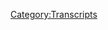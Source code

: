 {{Transcript
    | title         = [[176: June 28, 2018]]
    | caption       = [https://knowledgefight.libsyn.com/knowledge-fight-june-28-2018 Listen to this episode on Libsyn]
    | episodeNumber = [[176: June 28, 2018|176]]
    | length        = 02:44:03
}}

{{MessageBox
    | header     = Warning: Bot Generated Content
    | text       = This transcript was automatically generated by transcription software and likely contains many mistakes and misattributions. Please check the audio for definitive quotes, attribution, and context.
    | image      = N3yvass4myg91.webp
    | imagewidth = 50px
    | id         = warning
}}

{{TranscriptBlock
    | name      = Unknown Speaker
    | timestamp = 00:00:00.000
    | text      = Andy and Kansas, you're on the air, thanks for holding.
}}

{{TranscriptBlock
    | name      = Unknown Speaker
    | timestamp = 00:00:04.160
    | text      = Hello Alex, I'm a first time caller, I'm a huge fan, I love your work.
}}

{{TranscriptBlock
    | name      = Unknown Speaker
    | timestamp = 00:00:07.459
    | text      = I love you.
}}

{{TranscriptBlock
    | name      = Unknown Speaker
    | timestamp = 00:00:07.960
    | text      = Hey everybody, welcome back to Knowledge Fight, I'm Dan.
}}

{{TranscriptBlock
    | name      = Unknown Speaker
    | timestamp = 00:00:09.960
    | text      = I'm Jordan.
}}

{{TranscriptBlock
    | name      = Unknown Speaker
    | timestamp = 00:00:10.460
    | text      = We're a couple dudes, I like to sit around, drink novelty beverages, and talk a little bit about Alex Jones.
}}

{{TranscriptBlock
    | name      = Unknown Speaker
    | timestamp = 00:00:14.859
    | text      = Indeed we are, Dan. Dan?
}}

{{TranscriptBlock
    | name      = Unknown Speaker
    | timestamp = 00:00:17.100
    | text      = Hello sir.
}}

{{TranscriptBlock
    | name      = Unknown Speaker
    | timestamp = 00:00:17.600
    | text      = Dan.
}}

{{TranscriptBlock
    | name      = Unknown Speaker
    | timestamp = 00:00:18.100
    | text      = How do you do?
}}

{{TranscriptBlock
    | name      = Unknown Speaker
    | timestamp = 00:00:18.800
    | text      = Uh, as a very polite person, which I know you to be.
}}

{{TranscriptBlock
    | name      = Unknown Speaker
    | timestamp = 00:00:22.300
    | text      = Mhm.
}}

{{TranscriptBlock
    | name      = Unknown Speaker
    | timestamp = 00:00:22.899
    | text      = Uh...
}}

{{TranscriptBlock
    | name      = Unknown Speaker
    | timestamp = 00:00:23.399
    | text      = Yes sir.
}}

{{TranscriptBlock
    | name      = Unknown Speaker
    | timestamp = 00:00:23.899
    | text      = If you were at a, uh, uh, let's just call it like a regular party.
}}

{{TranscriptBlock
    | name      = Unknown Speaker
    | timestamp = 00:00:28.100
    | text      = Like one of those, one of those parties, not like a dinner party, but one of those...
}}

{{TranscriptBlock
    | name      = Unknown Speaker
    | timestamp = 00:00:30.800
    | text      = Like a debutante ball?
}}

{{TranscriptBlock
    | name      = Unknown Speaker
    | timestamp = 00:00:31.800
    | text      = No, not like a debutante ball, because you, my friend, have already been displayed, and you are fantastic.
}}

{{TranscriptBlock
    | name      = Unknown Speaker
    | timestamp = 00:00:37.000
    | text      = Thank you very much.
}}

{{TranscriptBlock
    | name      = Unknown Speaker
    | timestamp = 00:00:37.700
    | text      = You know, now who's polite?
}}

{{TranscriptBlock
    | name      = Unknown Speaker
    | timestamp = 00:00:39.000
    | text      = Now who's polite?
}}

{{TranscriptBlock
    | name      = Unknown Speaker
    | timestamp = 00:00:39.799
    | text      = Uh, so you're talking about like maybe a gender reveal party?
}}

{{TranscriptBlock
    | name      = Unknown Speaker
    | timestamp = 00:00:45.200
    | text      = I, maybe a gender reveal party.
}}

{{TranscriptBlock
    | name      = Unknown Speaker
    | timestamp = 00:00:47.299
    | text      = I was thinking specifically, baby shower.
}}

{{TranscriptBlock
    | name      = Unknown Speaker
    | timestamp = 00:00:49.700
    | text      = Baby shower, alright.
}}

{{TranscriptBlock
    | name      = Unknown Speaker
    | timestamp = 00:00:50.700
    | text      = Now, you're at a baby shower.
}}

{{TranscriptBlock
    | name      = Unknown Speaker
    | timestamp = 00:00:52.700
    | text      = Alright.
}}

{{TranscriptBlock
    | name      = Unknown Speaker
    | timestamp = 00:00:53.200
    | text      = And the mother-to-be, uh, you don't know the gender yet.
}}

{{TranscriptBlock
    | name      = Unknown Speaker
    | timestamp = 00:00:57.500
    | text      = No.
}}

{{TranscriptBlock
    | name      = Unknown Speaker
    | timestamp = 00:00:58.000
    | text      = This part, the second party has not happened.
}}

{{TranscriptBlock
    | name      = Unknown Speaker
    | timestamp = 00:00:59.700
    | text      = Uh-uh.
}}

{{TranscriptBlock
    | name      = Unknown Speaker
    | timestamp = 00:01:00.799
    | text      = She asks you, what should my, uh, fetus, uh, eventually listen to?
}}

{{TranscriptBlock
    | name      = Unknown Speaker
    | timestamp = 00:01:07.500
    | text      = Right.
}}

{{TranscriptBlock
    | name      = Unknown Speaker
    | timestamp = 00:01:08.000
    | text      = And could you describe whether or not, or perhaps the relative knowledge of Alex Jones that these people might have?
}}

{{TranscriptBlock
    | name      = Unknown Speaker
    | timestamp = 00:01:14.700
    | text      = I would say that by the time this show will be appropriate to your coming baby, the world will be long over.
}}

{{TranscriptBlock
    | name      = Unknown Speaker
    | timestamp = 00:01:20.299
    | text      = And so, it is irrelevant.
}}

{{TranscriptBlock
    | name      = Unknown Speaker
    | timestamp = 00:01:22.299
    | text      = However, if your child is taken up by the aliens, much like, uh, the children at the end of that Nicolas Cage movie.
}}

{{TranscriptBlock
    | name      = Unknown Speaker
    | timestamp = 00:01:30.400
    | text      = What was that?
}}

{{TranscriptBlock
    | name      = Unknown Speaker
    | timestamp = 00:01:30.900
    | text      = What?
}}

{{TranscriptBlock
    | name      = Unknown Speaker
    | timestamp = 00:01:31.400
    | text      = What was it?
}}

{{TranscriptBlock
    | name      = Unknown Speaker
    | timestamp = 00:01:31.900
    | text      = What?
}}

{{TranscriptBlock
    | name      = Unknown Speaker
    | timestamp = 00:01:32.400
    | text      = Oh, no, that wasn't Nicolas Cage.
}}

{{TranscriptBlock
    | name      = Unknown Speaker
    | timestamp = 00:01:33.599
    | text      = It was, it should have been Nicolas Cage.
}}

{{TranscriptBlock
    | name      = Unknown Speaker
    | timestamp = 00:01:35.099
    | text      = What do you mean it should have been Nicolas Cage?
}}

{{TranscriptBlock
    | name      = Unknown Speaker
    | timestamp = 00:01:36.900
    | text      = It was the John Cusack movie 2012.
}}

{{TranscriptBlock
    | name      = Unknown Speaker
    | timestamp = 00:01:38.900
    | text      = Oh, yeah, yeah, yeah, yeah, yeah.
}}

{{TranscriptBlock
    | name      = Unknown Speaker
    | timestamp = 00:01:40.700
    | text      = That should have been a Nicolas Cage movie.
}}

{{TranscriptBlock
    | name      = Unknown Speaker
    | timestamp = 00:01:41.799
    | text      = That should have been a Nicolas Cage movie.
}}

{{TranscriptBlock
    | name      = Unknown Speaker
    | timestamp = 00:01:43.200
    | text      = And it ends with the two children being taken up by the aliens, uh, to-
}}

{{TranscriptBlock
    | name      = Unknown Speaker
    | timestamp = 00:01:46.599
    | text      = Is that how that movie ended?
}}

{{TranscriptBlock
    | name      = Unknown Speaker
    | timestamp = 00:01:48.000
    | text      = To repopulate the new planet.
}}

{{TranscriptBlock
    | name      = Unknown Speaker
    | timestamp = 00:01:50.000
    | text      = Yeah, that's how it ends.
}}

{{TranscriptBlock
    | name      = Unknown Speaker
    | timestamp = 00:01:51.000
    | text      = Spoiler alert.
}}

{{TranscriptBlock
    | name      = Unknown Speaker
    | timestamp = 00:01:51.500
    | text      = Spoiler alert for 2012.
}}

{{TranscriptBlock
    | name      = Unknown Speaker
    | timestamp = 00:01:53.000
    | text      = I thought that the world was ending.
}}

{{TranscriptBlock
    | name      = Unknown Speaker
    | timestamp = 00:01:56.000
    | text      = It is.
}}

{{TranscriptBlock
    | name      = Unknown Speaker
    | timestamp = 00:01:56.500
    | text      = And that's why they needed to see the deployment.
}}

{{TranscriptBlock
    | name      = Unknown Speaker
    | timestamp = 00:01:58.000
    | text      = So, wait, then there are aliens?
}}

{{TranscriptBlock
    | name      = Unknown Speaker
    | timestamp = 00:01:59.000
    | text      = Yeah, the aliens come down at the end.
}}

{{TranscriptBlock
    | name      = Unknown Speaker
    | timestamp = 00:02:01.000
    | text      = Just at the end, there's just a random out of the blue alien.
}}

{{TranscriptBlock
    | name      = Unknown Speaker
    | timestamp = 00:02:04.000
    | text      = Let me be clear.
}}

{{TranscriptBlock
    | name      = Unknown Speaker
    | timestamp = 00:02:05.000
    | text      = Yes.
}}

{{TranscriptBlock
    | name      = Unknown Speaker
    | timestamp = 00:02:05.500
    | text      = I might be conflating two movies.
}}

{{TranscriptBlock
    | name      = Unknown Speaker
    | timestamp = 00:02:07.000
    | text      = My point is-
}}

{{TranscriptBlock
    | name      = Unknown Speaker
    | timestamp = 00:02:09.500
    | text      = Isn't this a C.S. Lewis novel?
}}

{{TranscriptBlock
    | name      = Unknown Speaker
    | timestamp = 00:02:12.000
    | text      = Never mind.
}}

{{TranscriptBlock
    | name      = Unknown Speaker
    | timestamp = 00:02:12.500
    | text      = Certainly not.
}}

{{TranscriptBlock
    | name      = Unknown Speaker
    | timestamp = 00:02:13.000
    | text      = Um, my point is, if your child is one of those children, then maybe there will be archives that the aliens, uh, have aboard the ship.
}}

{{TranscriptBlock
    | name      = Unknown Speaker
    | timestamp = 00:02:20.500
    | text      = And they can listen back to what was happening in the culture back in 2018.
}}

{{TranscriptBlock
    | name      = Unknown Speaker
    | timestamp = 00:02:24.000
    | text      = Right.
}}

{{TranscriptBlock
    | name      = Unknown Speaker
    | timestamp = 00:02:24.500
    | text      = And they can find this podcast where I know a lot about Alex Jones.
}}

{{TranscriptBlock
    | name      = Unknown Speaker
    | timestamp = 00:02:27.000
    | text      = But little-
}}

{{TranscriptBlock
    | name      = Unknown Speaker
    | timestamp = 00:02:28.000
    | text      = I don't know anything about Alex Jones.
}}

{{TranscriptBlock
    | name      = Unknown Speaker
    | timestamp = 00:02:29.500
    | text      = Little about movies.
}}

{{TranscriptBlock
    | name      = Unknown Speaker
    | timestamp = 00:02:30.500
    | text      = That is a torturous, uh, way to listen to this show.
}}

{{TranscriptBlock
    | name      = Unknown Speaker
    | timestamp = 00:02:37.000
    | text      = So, uh, Jordan-
}}

{{TranscriptBlock
    | name      = Unknown Speaker
    | timestamp = 00:02:38.000
    | text      = Although, now I kind of feel like, thanks aliens.
}}

{{TranscriptBlock
    | name      = Unknown Speaker
    | timestamp = 00:02:41.000
    | text      = Yeah.
}}

{{TranscriptBlock
    | name      = Unknown Speaker
    | timestamp = 00:02:41.500
    | text      = I'm glad that we made the cut.
}}

{{TranscriptBlock
    | name      = Unknown Speaker
    | timestamp = 00:02:43.000
    | text      = I'd like to thank the aliens, but also I'd like to thank a couple of our new donors.
}}

{{TranscriptBlock
    | name      = Unknown Speaker
    | timestamp = 00:02:48.000
    | text      = It's been a while since we've recorded. This is a delight.
}}

{{TranscriptBlock
    | name      = Unknown Speaker
    | timestamp = 00:02:50.500
    | text      = Yeah, it's great.
}}

{{TranscriptBlock
    | name      = Unknown Speaker
    | timestamp = 00:02:51.500
    | text      = And I'm on an empty stomach, so-
}}

{{TranscriptBlock
    | name      = Unknown Speaker
    | timestamp = 00:02:53.500
    | text      = So, let's ride this out.
}}

{{TranscriptBlock
    | name      = Unknown Speaker
    | timestamp = 00:02:55.000
    | text      = Maybe it turns out I should always broadcast on an empty stomach.
}}

{{TranscriptBlock
    | name      = Unknown Speaker
    | timestamp = 00:02:58.000
    | text      = Entirely possible.
}}

{{TranscriptBlock
    | name      = Unknown Speaker
    | timestamp = 00:02:59.000
    | text      = Uh, so, I'd like to give a, uh, uh, shout-out and a thank you to-
}}

{{TranscriptBlock
    | name      = Unknown Speaker
    | timestamp = 00:03:04.000
    | text      = Uh-oh.
}}

{{TranscriptBlock
    | name      = Unknown Speaker
    | timestamp = 00:03:04.500
    | text      = Looks like in my soundbo-
}}

{{TranscriptBlock
    | name      = Unknown Speaker
    | timestamp = 00:03:06.500
    | text      = Oh, wait, there it is. Never mind.
}}

{{TranscriptBlock
    | name      = Unknown Speaker
    | timestamp = 00:03:07.500
    | text      = I thought I had lost our policy wonk soundbites.
}}

{{TranscriptBlock
    | name      = Unknown Speaker
    | timestamp = 00:03:10.000
    | text      = Oh, no!
}}

{{TranscriptBlock
    | name      = Unknown Speaker
    | timestamp = 00:03:10.500
    | text      = I have not.
}}

{{TranscriptBlock
    | name      = Unknown Speaker
    | timestamp = 00:03:11.000
    | text      = Okay, good.
}}

{{TranscriptBlock
    | name      = Unknown Speaker
    | timestamp = 00:03:11.500
    | text      = And so, I'd like to give a shout-out to a couple new donors.
}}

{{TranscriptBlock
    | name      = Unknown Speaker
    | timestamp = 00:03:13.500
    | text      = First of all, I'd like to say thank you so much for joining up with the team, Destin.
}}

{{TranscriptBlock
    | name      = Unknown Speaker
    | timestamp = 00:03:17.500
    | text      = I'm a policy wonk.
}}

{{TranscriptBlock
    | name      = Unknown Speaker
    | timestamp = 00:03:19.000
    | text      = We appreciate it so much.
}}

{{TranscriptBlock
    | name      = Unknown Speaker
    | timestamp = 00:03:20.000
    | text      = Yes, thank you very much for joining!
}}

{{TranscriptBlock
    | name      = Unknown Speaker
    | timestamp = 00:03:22.000
    | text      = Uh, we, uh, appreciate it. Also, I'd like to say, uh, thank you very much to someone who came in at a little bit of a higher level of donation.
}}

{{TranscriptBlock
    | name      = Unknown Speaker
    | timestamp = 00:03:28.500
    | text      = Okay.
}}

{{TranscriptBlock
    | name      = Unknown Speaker
    | timestamp = 00:03:29.000
    | text      = I'd like to say thank you very much to, uh, Michael. You are officially a globalist.
}}

{{TranscriptBlock
    | name      = Unknown Speaker
    | timestamp = 00:03:33.500
    | text      = I'm a policy wonk.
}}

{{TranscriptBlock
    | name      = Unknown Speaker
    | timestamp = 00:03:35.000
    | text      = Four stars. Go home to your mother and tell her you're brilliant.
}}

{{TranscriptBlock
    | name      = Unknown Speaker
    | timestamp = 00:03:38.000
    | text      = Someone, someone, sodomite sent me a bucket of poop.
}}

{{TranscriptBlock
    | name      = Unknown Speaker
    | timestamp = 00:03:40.500
    | text      = Daddy shark!
}}

{{TranscriptBlock
    | name      = Unknown Speaker
    | timestamp = 00:03:41.500
    | text      = Bah, bah, bah, bah, bah.
}}

{{TranscriptBlock
    | name      = Unknown Speaker
    | timestamp = 00:03:43.000
    | text      = Thank you so much, Michael.
}}

{{TranscriptBlock
    | name      = Unknown Speaker
    | timestamp = 00:03:44.500
    | text      = Thank you very much, Michael.
}}

{{TranscriptBlock
    | name      = Unknown Speaker
    | timestamp = 00:03:46.000
    | text      = If you'd like to become a policy wonk yourself, you can go to our website, KnowledgeFight.com, and click the Sport the Show button.
}}

{{TranscriptBlock
    | name      = Unknown Speaker
    | timestamp = 00:03:51.500
    | text      = We would appreciate it. It means a lot, and we're getting really dangerously close to the point where, um, I can live freely.
}}

{{TranscriptBlock
    | name      = Unknown Speaker
    | timestamp = 00:03:59.000
    | text      = Yes! Yes!
}}

{{TranscriptBlock
    | name      = Unknown Speaker
    | timestamp = 00:04:00.000
    | text      = Um, and that's nice. It's really appreciated.
}}

{{TranscriptBlock
    | name      = Unknown Speaker
    | timestamp = 00:04:01.500
    | text      = Yeah.
}}

{{TranscriptBlock
    | name      = Unknown Speaker
    | timestamp = 00:04:02.000
    | text      = I support it.
}}

{{TranscriptBlock
    | name      = Unknown Speaker
    | timestamp = 00:04:02.500
    | text      = I've got a lot of, I've got a lot of big work, uh, in the oven, let's say.
}}

{{TranscriptBlock
    | name      = Unknown Speaker
    | timestamp = 00:04:07.500
    | text      = A lot of cooking in the oven of things that everyone is going to really enjoy, but it's very work intensive and it may take a while.
}}

{{TranscriptBlock
    | name      = Unknown Speaker
    | timestamp = 00:04:13.500
    | text      = Um, and so when this info baby is born, um.
}}

{{TranscriptBlock
    | name      = Unknown Speaker
    | timestamp = 00:04:17.500
    | text      = Boy, I don't like any of the words that you just used.
}}

{{TranscriptBlock
    | name      = Unknown Speaker
    | timestamp = 00:04:20.000
    | text      = I'm very hungry.
}}

{{TranscriptBlock
    | name      = Unknown Speaker
    | timestamp = 00:04:21.500
    | text      = I'm cooking in the oven.
}}

{{TranscriptBlock
    | name      = Unknown Speaker
    | timestamp = 00:04:23.500
    | text      = Right.
}}

{{TranscriptBlock
    | name      = Unknown Speaker
    | timestamp = 00:04:24.000
    | text      = And there's an info baby coming out.
}}

{{TranscriptBlock
    | name      = Unknown Speaker
    | timestamp = 00:04:26.000
    | text      = I don't know.
}}

{{TranscriptBlock
    | name      = Unknown Speaker
    | timestamp = 00:04:26.500
    | text      = Uh-uh, uh-uh. I'm out.
}}

{{TranscriptBlock
    | name      = Unknown Speaker
    | timestamp = 00:04:28.000
    | text      = Mixing metaphors across the board.
}}

{{TranscriptBlock
    | name      = Unknown Speaker
    | timestamp = 00:04:29.500
    | text      = Um, but I appreciate it.
}}

{{TranscriptBlock
    | name      = Unknown Speaker
    | timestamp = 00:04:31.500
    | text      = Well, this is a baby shower.
}}

{{TranscriptBlock
    | name      = Unknown Speaker
    | timestamp = 00:04:32.500
    | text      = Absolutely. Mazel tov.
}}

{{TranscriptBlock
    | name      = Unknown Speaker
    | timestamp = 00:04:34.500
    | text      = Um, so, we have a Facebook group, Jordan.
}}

{{TranscriptBlock
    | name      = Unknown Speaker
    | timestamp = 00:04:38.000
    | text      = It's called Go Home and Tell Your Mother You're Brilliant.
}}

{{TranscriptBlock
    | name      = Unknown Speaker
    | timestamp = 00:04:40.000
    | text      = It is.
}}

{{TranscriptBlock
    | name      = Unknown Speaker
    | timestamp = 00:04:41.000
    | text      = A lot of folks get together and sometimes bicker a little bit in a fun way.
}}

{{TranscriptBlock
    | name      = Unknown Speaker
    | timestamp = 00:04:46.000
    | text      = Sometimes post Daddy Shark memes.
}}

{{TranscriptBlock
    | name      = Unknown Speaker
    | timestamp = 00:04:48.500
    | text      = Never a bad idea.
}}

{{TranscriptBlock
    | name      = Unknown Speaker
    | timestamp = 00:04:49.500
    | text      = It's a delightful time.
}}

{{TranscriptBlock
    | name      = Unknown Speaker
    | timestamp = 00:04:51.000
    | text      = But, in the group I was noticing a little bit of a trend, and that is that a couple people had commented that we have not talked about the present day in a long time.
}}

{{TranscriptBlock
    | name      = Unknown Speaker
    | timestamp = 00:04:59.500
    | text      = We have not talked about the present day in a long time.
}}

{{TranscriptBlock
    | name      = Unknown Speaker
    | timestamp = 00:05:01.500
    | text      = We've talked a lot about 2009 because I'm doing a bit of work on digging into the beginning of the Tea Party, of course.
}}

{{TranscriptBlock
    | name      = Unknown Speaker
    | timestamp = 00:05:08.500
    | text      = Um, and then we introduced Jim Bakker into our fold.
}}

{{TranscriptBlock
    | name      = Unknown Speaker
    | timestamp = 00:05:11.500
    | text      = That fucking guy.
}}

{{TranscriptBlock
    | name      = Unknown Speaker
    | timestamp = 00:05:12.500
    | text      = Uh, rave reviews on the Jim Bakker episode. People seem to love us including him, so we'll revisit that in the future.
}}

{{TranscriptBlock
    | name      = Unknown Speaker
    | timestamp = 00:05:18.500
    | text      = Oh, us including him in our show.
}}

{{TranscriptBlock
    | name      = Unknown Speaker
    | timestamp = 00:05:20.500
    | text      = Yes.
}}

{{TranscriptBlock
    | name      = Unknown Speaker
    | timestamp = 00:05:21.000
    | text      = Not us including him.
}}

{{TranscriptBlock
    | name      = Unknown Speaker
    | timestamp = 00:05:22.500
    | text      = Yes, yes.
}}

{{TranscriptBlock
    | name      = Unknown Speaker
    | timestamp = 00:05:23.500
    | text      = People love us including him.
}}

{{TranscriptBlock
    | name      = Unknown Speaker
    | timestamp = 00:05:25.500
    | text      = People like that we are talking about him.
}}

{{TranscriptBlock
    | name      = Unknown Speaker
    | timestamp = 00:05:27.500
    | text      = Yes, gotcha.
}}

{{TranscriptBlock
    | name      = Unknown Speaker
    | timestamp = 00:05:28.500
    | text      = And I found an amazing episode that'll be coming soon of him.
}}

{{TranscriptBlock
    | name      = Unknown Speaker
    | timestamp = 00:05:31.500
    | text      = Ooh.
}}

{{TranscriptBlock
    | name      = Unknown Speaker
    | timestamp = 00:05:32.500
    | text      = It's utter lunacy.
}}

{{TranscriptBlock
    | name      = Unknown Speaker
    | timestamp = 00:05:33.500
    | text      = Okay.
}}

{{TranscriptBlock
    | name      = Unknown Speaker
    | timestamp = 00:05:34.500
    | text      = But, uh, you know.
}}

{{TranscriptBlock
    | name      = Unknown Speaker
    | timestamp = 00:05:35.500
    | text      = Does it take place entirely at the general store?
}}

{{TranscriptBlock
    | name      = Unknown Speaker
    | timestamp = 00:05:37.500
    | text      = I wish. I wish it did.
}}

{{TranscriptBlock
    | name      = Unknown Speaker
    | timestamp = 00:05:38.500
    | text      = There is a general store commercial, though.
}}

{{TranscriptBlock
    | name      = Unknown Speaker
    | timestamp = 00:05:39.500
    | text      = Lot of action.
}}

{{TranscriptBlock
    | name      = Unknown Speaker
    | timestamp = 00:05:41.500
    | text      = Lot of action at that general store.
}}

{{TranscriptBlock
    | name      = Unknown Speaker
    | timestamp = 00:05:43.500
    | text      = Lot of action at that general store.
}}

{{TranscriptBlock
    | name      = Unknown Speaker
    | timestamp = 00:05:44.500
    | text      = So, um, I admit and I accept the criticism that we've been derelict in our duty somewhat of covering the present day Alex Jones.
}}

{{TranscriptBlock
    | name      = Unknown Speaker
    | timestamp = 00:05:52.500
    | text      = And that's true and some of it is escapism on our part, but I contend also that most of the stuff he's saying is stupid and, uh, distractionary.
}}

{{TranscriptBlock
    | name      = Unknown Speaker
    | timestamp = 00:06:00.500
    | text      = It doesn't mean anything. He's just yelling into the ether.
}}

{{TranscriptBlock
    | name      = Unknown Speaker
    | timestamp = 00:06:03.500
    | text      = Um, and, uh, I don't want to cover it. It's not that it bums me out. I just think if I watch it, it makes for a boring show.
}}

{{TranscriptBlock
    | name      = Unknown Speaker
    | timestamp = 00:06:09.500
    | text      = Right.
}}

{{TranscriptBlock
    | name      = Unknown Speaker
    | timestamp = 00:06:10.500
    | text      = Like, you and I, I'm not saying that we're better than anybody else, but I think that our skills and what we can bring to the table is not best used in terms of, like, just doing an entire episode about him screaming about something.
}}

{{TranscriptBlock
    | name      = Unknown Speaker
    | timestamp = 00:06:22.500
    | text      = Right.
}}

{{TranscriptBlock
    | name      = Unknown Speaker
    | timestamp = 00:06:23.500
    | text      = We have done a couple of those in the past when they have come up and, lord knows, they're fairly fun, but-
}}

{{TranscriptBlock
    | name      = Unknown Speaker
    | timestamp = 00:06:27.500
    | text      = They can be.
}}

{{TranscriptBlock
    | name      = Unknown Speaker
    | timestamp = 00:06:28.500
    | text      = Ultimately, it's so much candy. You know, there's no nutritional value to it and we're just, uh, what's going on?
}}

{{TranscriptBlock
    | name      = Unknown Speaker
    | timestamp = 00:06:35.500
    | text      = I'm just, I'm just, you're-
}}

{{TranscriptBlock
    | name      = Unknown Speaker
    | timestamp = 00:06:36.500
    | text      = You're staring at me.
}}

{{TranscriptBlock
    | name      = Unknown Speaker
    | timestamp = 00:06:37.500
    | text      = You're, you're giving people health advice while at the same time you're bringing out info babies, you're cooking in the oven, Dan.
}}

{{TranscriptBlock
    | name      = Unknown Speaker
    | timestamp = 00:06:43.500
    | text      = Right.
}}

{{TranscriptBlock
    | name      = Unknown Speaker
    | timestamp = 00:06:44.500
    | text      = You're trying to locale us. What's going on here?
}}

{{TranscriptBlock
    | name      = Unknown Speaker
    | timestamp = 00:06:46.500
    | text      = I don't know. I don't know. So, uh, just to, just to cover a couple things that we're not really going to be talking about, um, and I'm sure, I'm sure you want to talk about this a little bit.
}}

{{TranscriptBlock
    | name      = Unknown Speaker
    | timestamp = 00:06:55.500
    | text      = Do I?
}}

{{TranscriptBlock
    | name      = Unknown Speaker
    | timestamp = 00:06:56.500
    | text      = The, uh, New York 14 race. Uh, the, uh-
}}

{{TranscriptBlock
    | name      = Unknown Speaker
    | timestamp = 00:06:59.500
    | text      = Oh, Alexandria, uh, yeah, yeah, yeah, yeah, yeah.
}}

{{TranscriptBlock
    | name      = Unknown Speaker
    | timestamp = 00:07:02.500
    | text      = Do you have any thoughts about that?
}}

{{TranscriptBlock
    | name      = Unknown Speaker
    | timestamp = 00:07:03.500
    | text      = Uh, awesome.
}}

{{TranscriptBlock
    | name      = Unknown Speaker
    | timestamp = 00:07:05.500
    | text      = I, I was like-
}}

{{TranscriptBlock
    | name      = Unknown Speaker
    | timestamp = 00:07:07.500
    | text      = I expected more.
}}

{{TranscriptBlock
    | name      = Unknown Speaker
    | timestamp = 00:07:08.500
    | text      = I, what do you mean? What do you want from me? I hope she would win. Uh, she's amazing. She is doing everything right. She's got all the right positions.
}}

{{TranscriptBlock
    | name      = Unknown Speaker
    | timestamp = 00:07:17.500
    | text      = And, uh, the only, uh, the only observation you can take away from her, uh, brilliant and inspiring campaign is that, uh, Nancy Pelosi should fucking go.
}}

{{TranscriptBlock
    | name      = Unknown Speaker
    | timestamp = 00:07:29.500
    | text      = She should be shook.
}}

{{TranscriptBlock
    | name      = Unknown Speaker
    | timestamp = 00:07:30.500
    | text      = She should be gone. She should just quit. Like the moment she won that race, Nancy Pelosi should have been like, oh, I'm old. I forgot that I am 8 million years older than Alexandria. Okay.
}}

{{TranscriptBlock
    | name      = Unknown Speaker
    | timestamp = 00:07:41.500
    | text      = Now, now, I mean, not to take anything away from her because it's an amazing win and I hope it's, uh, a harbinger of things to come.
}}

{{TranscriptBlock
    | name      = Unknown Speaker
    | timestamp = 00:07:47.500
    | text      = But, um, you know, it is a super liberal district and, and all that. So there's reasons why a lot of people could underplay things and, and have a pretty decent, uh, argument to make.
}}

{{TranscriptBlock
    | name      = Unknown Speaker
    | timestamp = 00:07:58.500
    | text      = But I don't want to talk about anything to do with that. Alex Jones's approach to it has been, um, that this, uh, primary campaign-
}}

{{TranscriptBlock
    | name      = Unknown Speaker
    | timestamp = 00:08:05.500
    | text      = Coming encroachment of communism.
}}

{{TranscriptBlock
    | name      = Unknown Speaker
    | timestamp = 00:08:08.500
    | text      = Absolutely.
}}

{{TranscriptBlock
    | name      = Unknown Speaker
    | timestamp = 00:08:09.500
    | text      = Which is what the Russians don't want anymore because of God or whatever.
}}

{{TranscriptBlock
    | name      = Unknown Speaker
    | timestamp = 00:08:14.500
    | text      = Well, no, the Russians don't really come into play as much. Um, but he, he's posted a number of videos about how this is like going to bring about civil war, uh, and that it's-
}}

{{TranscriptBlock
    | name      = Unknown Speaker
    | timestamp = 00:08:24.500
    | text      = Fine. I'm cool with that.
}}

{{TranscriptBlock
    | name      = Unknown Speaker
    | timestamp = 00:08:25.500
    | text      = Though she is a democratic socialist, uh, he is saying, he's putting out these videos, and a lot of people, I believe, in our group misunderstand this, uh, fundamental piece of Alex's cosmology, so I feel like it might be a good opportunity to explain it.
}}

{{TranscriptBlock
    | name      = Unknown Speaker
    | timestamp = 00:08:39.500
    | text      = Um, he's arguing that this is communism, uh, run amok, uh, though this is democratic socialism.
}}

{{TranscriptBlock
    | name      = Unknown Speaker
    | timestamp = 00:08:44.500
    | text      = Of course.
}}

{{TranscriptBlock
    | name      = Unknown Speaker
    | timestamp = 00:08:45.500
    | text      = And the reason for that dates back to his beliefs that come from none dare call it conspiracy, the John Birch Society folk, uh-
}}

{{TranscriptBlock
    | name      = Unknown Speaker
    | timestamp = 00:08:51.500
    | text      = Socialism leads to communism.
}}

{{TranscriptBlock
    | name      = Unknown Speaker
    | timestamp = 00:08:53.500
    | text      = Exactly.
}}

{{TranscriptBlock
    | name      = Unknown Speaker
    | timestamp = 00:08:54.500
    | text      = Socialism is the-
}}

{{TranscriptBlock
    | name      = Unknown Speaker
    | timestamp = 00:08:55.500
    | text      = That makes perfect sense.
}}

{{TranscriptBlock
    | name      = Unknown Speaker
    | timestamp = 00:08:56.500
    | text      = Soft sell for the people, uh, to lead into communism because you're like, all this free stuff you're going to get with socialism.
}}

{{TranscriptBlock
    | name      = Unknown Speaker
    | timestamp = 00:09:01.500
    | text      = Right.
}}

{{TranscriptBlock
    | name      = Unknown Speaker
    | timestamp = 00:09:02.500
    | text      = Um, and then, uh, before you know it, it's communism, which is really totalitarianism in disguise.
}}

{{TranscriptBlock
    | name      = Unknown Speaker
    | timestamp = 00:09:07.500
    | text      = Yeah.
}}

{{TranscriptBlock
    | name      = Unknown Speaker
    | timestamp = 00:09:08.500
    | text      = Um, and it's all run by corporate interests.
}}

{{TranscriptBlock
    | name      = Unknown Speaker
    | timestamp = 00:09:10.500
    | text      = Which is a classic argument I think they brought about, uh, especially in the 30s, like immediately following the stock market crash, they were like, we hate the Russians, they're communist.
}}

{{TranscriptBlock
    | name      = Unknown Speaker
    | timestamp = 00:09:20.500
    | text      = Mm-hmm.
}}

{{TranscriptBlock
    | name      = Unknown Speaker
    | timestamp = 00:09:21.500
    | text      = We realize that everybody is on board with socialism and railroad barons are still a thing, so we can't be having that.
}}

{{TranscriptBlock
    | name      = Unknown Speaker
    | timestamp = 00:09:28.500
    | text      = Right.
}}

{{TranscriptBlock
    | name      = Unknown Speaker
    | timestamp = 00:09:29.500
    | text      = So how do we make it so that all this works out?
}}

{{TranscriptBlock
    | name      = Unknown Speaker
    | timestamp = 00:09:31.500
    | text      = Well, socialism, it's got an ism at the end of that, sounds like communism, done.
}}

{{TranscriptBlock
    | name      = Unknown Speaker
    | timestamp = 00:09:36.500
    | text      = Yeah.
}}

{{TranscriptBlock
    | name      = Unknown Speaker
    | timestamp = 00:09:37.500
    | text      = One to one, call it a game.
}}

{{TranscriptBlock
    | name      = Unknown Speaker
    | timestamp = 00:09:38.500
    | text      = Mm-hmm.
}}

{{TranscriptBlock
    | name      = Unknown Speaker
    | timestamp = 00:09:39.500
    | text      = We're out of here.
}}

{{TranscriptBlock
    | name      = Unknown Speaker
    | timestamp = 00:09:40.500
    | text      = If you, if you look at where a lot of these beliefs come from, uh, most of it comes from, uh, rampant, uh, anti-communist fear propaganda.
}}

{{TranscriptBlock
    | name      = Unknown Speaker
    | timestamp = 00:09:47.500
    | text      = Yep.
}}

{{TranscriptBlock
    | name      = Unknown Speaker
    | timestamp = 00:09:48.500
    | text      = That was around, uh, years and years ago.
}}

{{TranscriptBlock
    | name      = Unknown Speaker
    | timestamp = 00:09:50.500
    | text      = And then, uh, and to this day, uh, and then also just from flimsy, ahistorical, uh, things like none dare call it conspiracy.
}}

{{TranscriptBlock
    | name      = Unknown Speaker
    | timestamp = 00:09:58.500
    | text      = Yeah.
}}

{{TranscriptBlock
    | name      = Unknown Speaker
    | timestamp = 00:09:59.500
    | text      = Um, and, and I, I promise I'll do a much better job of, uh, explaining all of what's wrong with none dare call it conspiracy in the near future, uh, but if we were to do it right now, we'd be here for six hours.
}}

{{TranscriptBlock
    | name      = Unknown Speaker
    | timestamp = 00:10:11.500
    | text      = Right.
}}

{{TranscriptBlock
    | name      = Unknown Speaker
    | timestamp = 00:10:12.500
    | text      = So we're not going to do that, uh, that all is coming.
}}

{{TranscriptBlock
    | name      = Unknown Speaker
    | timestamp = 00:10:14.500
    | text      = And it's just important to note that most anti-socialism propaganda comes from the people who are threatened most by it, the rich people.
}}

{{TranscriptBlock
    | name      = Unknown Speaker
    | timestamp = 00:10:23.500
    | text      = There you go.
}}

{{TranscriptBlock
    | name      = Unknown Speaker
    | timestamp = 00:10:24.500
    | text      = Absolutely.
}}

{{TranscriptBlock
    | name      = Unknown Speaker
    | timestamp = 00:10:25.500
    | text      = The, uh, the people who are best served by these narratives are the people who, um, want to retain corporatism.
}}

{{TranscriptBlock
    | name      = Unknown Speaker
    | timestamp = 00:10:31.500
    | text      = Who would have guessed?
}}

{{TranscriptBlock
    | name      = Unknown Speaker
    | timestamp = 00:10:32.500
    | text      = And capital, uh, oppression and exploitation.
}}

{{TranscriptBlock
    | name      = Unknown Speaker
    | timestamp = 00:10:34.500
    | text      = Hey, it's good that the Koch brothers control the system.
}}

{{TranscriptBlock
    | name      = Unknown Speaker
    | timestamp = 00:10:37.500
    | text      = Um, so my, my biggest point that I wanted to make with that is that people who are saying that like, Hey, isn't it stupid? He's just calling this communism.
}}

{{TranscriptBlock
    | name      = Unknown Speaker
    | timestamp = 00:10:45.500
    | text      = Yes, it is stupid, but there's a reason for it.
}}

{{TranscriptBlock
    | name      = Unknown Speaker
    | timestamp = 00:10:47.500
    | text      = And it comes back to that piece of his worldview.
}}

{{TranscriptBlock
    | name      = Unknown Speaker
    | timestamp = 00:10:49.500
    | text      = And I don't really predict, I watched the video and I don't particularly want to go over that.
}}

{{TranscriptBlock
    | name      = Unknown Speaker
    | timestamp = 00:10:53.500
    | text      = So we're not talking about that today.
}}

{{TranscriptBlock
    | name      = Unknown Speaker
    | timestamp = 00:10:55.500
    | text      = And not because I don't.
}}

{{TranscriptBlock
    | name      = Unknown Speaker
    | timestamp = 00:10:56.500
    | text      = Oh, he did a special report.
}}

{{TranscriptBlock
    | name      = Unknown Speaker
    | timestamp = 00:10:57.500
    | text      = Yeah, he did.
}}

{{TranscriptBlock
    | name      = Unknown Speaker
    | timestamp = 00:10:58.500
    | text      = Well, I think it was just like a half hour of his show that he released as a, uh, like a bonus.
}}

{{TranscriptBlock
    | name      = Unknown Speaker
    | timestamp = 00:11:02.500
    | text      = Standalone.
}}

{{TranscriptBlock
    | name      = Unknown Speaker
    | timestamp = 00:11:03.500
    | text      = Uh, uh, emergency report, um, I just don't find it all that interesting.
}}

{{TranscriptBlock
    | name      = Unknown Speaker
    | timestamp = 00:11:09.500
    | text      = And I don't, I don't know.
}}

{{TranscriptBlock
    | name      = Unknown Speaker
    | timestamp = 00:11:11.500
    | text      = I mean, it's just fear.
}}

{{TranscriptBlock
    | name      = Unknown Speaker
    | timestamp = 00:11:12.500
    | text      = It's just fear being repackaged, which I guess is our entire show.
}}

{{TranscriptBlock
    | name      = Unknown Speaker
    | timestamp = 00:11:15.500
    | text      = Fair.
}}

{{TranscriptBlock
    | name      = Unknown Speaker
    | timestamp = 00:11:16.500
    | text      = But, um, uh, he put out a special report on Saturday, um, which is yesterday as we're recording this on Sunday, uh, where he said that, uh, the globalists have announced that this 4th of July is the last 4th of July.
}}

{{TranscriptBlock
    | name      = Unknown Speaker
    | timestamp = 00:11:28.500
    | text      = Okay, now I'm in.
}}

{{TranscriptBlock
    | name      = Unknown Speaker
    | timestamp = 00:11:29.500
    | text      = Yeah.
}}

{{TranscriptBlock
    | name      = Unknown Speaker
    | timestamp = 00:11:30.500
    | text      = Why?
}}

{{TranscriptBlock
    | name      = Unknown Speaker
    | timestamp = 00:11:31.500
    | text      = I don't know.
}}

{{TranscriptBlock
    | name      = Unknown Speaker
    | timestamp = 00:11:32.500
    | text      = He just wants to sell stuff.
}}

{{TranscriptBlock
    | name      = Unknown Speaker
    | timestamp = 00:11:34.500
    | text      = Independence Day?
}}

{{TranscriptBlock
    | name      = Unknown Speaker
    | timestamp = 00:11:35.500
    | text      = Yeah.
}}

{{TranscriptBlock
    | name      = Unknown Speaker
    | timestamp = 00:11:36.500
    | text      = There's an Independence Day sale.
}}

{{TranscriptBlock
    | name      = Unknown Speaker
    | timestamp = 00:11:37.500
    | text      = Where is, where is, where is Bill Pullman when you need him?
}}

{{TranscriptBlock
    | name      = Unknown Speaker
    | timestamp = 00:11:41.500
    | text      = See, he put out an 11 minute video and I really thought it was going to be his Bill Pullman speech.
}}

{{TranscriptBlock
    | name      = Unknown Speaker
    | timestamp = 00:11:45.500
    | text      = Right.
}}

{{TranscriptBlock
    | name      = Unknown Speaker
    | timestamp = 00:11:46.500
    | text      = It has to be the Bill Pullman speech.
}}

{{TranscriptBlock
    | name      = Unknown Speaker
    | timestamp = 00:11:48.500
    | text      = Low Energy Alex came into the studio to do this special report.
}}

{{TranscriptBlock
    | name      = Unknown Speaker
    | timestamp = 00:11:51.500
    | text      = Disappointing.
}}

{{TranscriptBlock
    | name      = Unknown Speaker
    | timestamp = 00:11:52.500
    | text      = And he's just like, this will be, uh, the beginning of 1776 2.0.
}}

{{TranscriptBlock
    | name      = Unknown Speaker
    | timestamp = 00:11:57.500
    | text      = I thought it began like two years ago.
}}

{{TranscriptBlock
    | name      = Unknown Speaker
    | timestamp = 00:11:59.500
    | text      = Yeah, didn't that happen way back when?
}}

{{TranscriptBlock
    | name      = Unknown Speaker
    | timestamp = 00:12:01.500
    | text      = He was redoing all this stuff and be like, we're under attack.
}}

{{TranscriptBlock
    | name      = Unknown Speaker
    | timestamp = 00:12:04.500
    | text      = And then he put out, he put out a, uh, uh, ad on his website.
}}

{{TranscriptBlock
    | name      = Unknown Speaker
    | timestamp = 00:12:07.500
    | text      = That's just, I want you to get 50% off.
}}

{{TranscriptBlock
    | name      = Unknown Speaker
    | timestamp = 00:12:14.500
    | text      = So I was just like, alright.
}}

{{TranscriptBlock
    | name      = Unknown Speaker
    | timestamp = 00:12:15.500
    | text      = These prices I hope aren't too low.
}}

{{TranscriptBlock
    | name      = Unknown Speaker
    | timestamp = 00:12:18.500
    | text      = Yeah.
}}

{{TranscriptBlock
    | name      = Unknown Speaker
    | timestamp = 00:12:21.500
    | text      = July 3rd, a day that will live in infamy when I cut prices too far.
}}

{{TranscriptBlock
    | name      = Unknown Speaker
    | timestamp = 00:12:27.500
    | text      = I don't know.
}}

{{TranscriptBlock
    | name      = Unknown Speaker
    | timestamp = 00:12:28.500
    | text      = I'm trying to repackage historical stuff.
}}

{{TranscriptBlock
    | name      = Unknown Speaker
    | timestamp = 00:12:29.500
    | text      = I don't know.
}}

{{TranscriptBlock
    | name      = Unknown Speaker
    | timestamp = 00:12:30.500
    | text      = Look, the issue that we have here is that like, okay, the, in the real world, we have
}}

{{TranscriptBlock
    | name      = Unknown Speaker
    | timestamp = 00:12:37.500
    | text      = Roger Stone's aides being subpoenaed and being forced to come before a grand jury.
}}

{{TranscriptBlock
    | name      = Unknown Speaker
    | timestamp = 00:12:41.500
    | text      = We have a Roger Stone admitting that he met with a guy about getting dirt from Hillary
}}

{{TranscriptBlock
    | name      = Unknown Speaker
    | timestamp = 00:12:46.500
    | text      = in terms of the Russian guy.
}}

{{TranscriptBlock
    | name      = Unknown Speaker
    | timestamp = 00:12:48.500
    | text      = Yeah.
}}

{{TranscriptBlock
    | name      = Unknown Speaker
    | timestamp = 00:12:49.500
    | text      = Crazy.
}}

{{TranscriptBlock
    | name      = Unknown Speaker
    | timestamp = 00:12:50.500
    | text      = Um, we have, uh, indications that are coming out now that North Korea is actually ramping
}}

{{TranscriptBlock
    | name      = Unknown Speaker
    | timestamp = 00:12:54.500
    | text      = up nuclear testing.
}}

{{TranscriptBlock
    | name      = Unknown Speaker
    | timestamp = 00:12:56.500
    | text      = Of course they were.
}}

{{TranscriptBlock
    | name      = Unknown Speaker
    | timestamp = 00:12:57.500
    | text      = And research was like, come on.
}}

{{TranscriptBlock
    | name      = Unknown Speaker
    | timestamp = 00:12:58.500
    | text      = Trump is a dummy.
}}

{{TranscriptBlock
    | name      = Unknown Speaker
    | timestamp = 00:12:59.500
    | text      = Yeah.
}}

{{TranscriptBlock
    | name      = Unknown Speaker
    | timestamp = 00:13:00.500
    | text      = Why wouldn't you fuck with him?
}}

{{TranscriptBlock
    | name      = Unknown Speaker
    | timestamp = 00:13:01.500
    | text      = So all this stuff.
}}

{{TranscriptBlock
    | name      = Unknown Speaker
    | timestamp = 00:13:02.500
    | text      = And of course, um, the other day we had that, uh, department of Homeland Security, uh, report
}}

{{TranscriptBlock
    | name      = Unknown Speaker
    | timestamp = 00:13:07.500
    | text      = that came out that started with, we must secure.
}}

{{TranscriptBlock
    | name      = Unknown Speaker
    | timestamp = 00:13:10.500
    | text      = And the title was 14 words long.
}}

{{TranscriptBlock
    | name      = Unknown Speaker
    | timestamp = 00:13:12.500
    | text      = Yeah, the 14 words is an interesting, oh no, they're all Nazis.
}}

{{TranscriptBlock
    | name      = Unknown Speaker
    | timestamp = 00:13:15.500
    | text      = We have all this stuff coming, like happening.
}}

{{TranscriptBlock
    | name      = Unknown Speaker
    | timestamp = 00:13:18.500
    | text      = And I think that Alex is realizing, oh, and of course on the 30th we had all these marches
}}

{{TranscriptBlock
    | name      = Unknown Speaker
    | timestamp = 00:13:23.500
    | text      = around the country.
}}

{{TranscriptBlock
    | name      = Unknown Speaker
    | timestamp = 00:13:24.500
    | text      = Uh, and on the 29th too, there was even, even more.
}}

{{TranscriptBlock
    | name      = Unknown Speaker
    | timestamp = 00:13:27.500
    | text      = The 29th to 30th you had all these marches where people were coming together against,
}}

{{TranscriptBlock
    | name      = Unknown Speaker
    | timestamp = 00:13:31.500
    | text      = uh, the family separation policy and how we treat immigrants.
}}

{{TranscriptBlock
    | name      = Unknown Speaker
    | timestamp = 00:13:35.500
    | text      = And that turned into a lot of abolish ICE protests and you know, what have you.
}}

{{TranscriptBlock
    | name      = Unknown Speaker
    | timestamp = 00:13:39.500
    | text      = And so I think Alex is seeing that and he's like, shit.
}}

{{TranscriptBlock
    | name      = Unknown Speaker
    | timestamp = 00:13:42.500
    | text      = And so now there's the Alexandria Ocasio-Cortez who's won this race in, uh, in New York as
}}

{{TranscriptBlock
    | name      = Unknown Speaker
    | timestamp = 00:13:48.500
    | text      = a democratic socialist and unseated the person who was, everyone keeps saying was in line
}}

{{TranscriptBlock
    | name      = Unknown Speaker
    | timestamp = 00:13:54.500
    | text      = for possible house speaker.
}}

{{TranscriptBlock
    | name      = Unknown Speaker
    | timestamp = 00:13:56.500
    | text      = Which also means giant piece of shit.
}}

{{TranscriptBlock
    | name      = Unknown Speaker
    | timestamp = 00:13:58.500
    | text      = Right.
}}

{{TranscriptBlock
    | name      = Unknown Speaker
    | timestamp = 00:13:59.500
    | text      = But you know, you have this and Alex, he's not that dumb to not see the writing on the
}}

{{TranscriptBlock
    | name      = Unknown Speaker
    | timestamp = 00:14:02.500
    | text      = wall.
}}

{{TranscriptBlock
    | name      = Unknown Speaker
    | timestamp = 00:14:03.500
    | text      = Whereas Trump wants to put up the front of like, Hey, this super powerful Democrat lost
}}

{{TranscriptBlock
    | name      = Unknown Speaker
    | timestamp = 00:14:07.500
    | text      = his primary race.
}}

{{TranscriptBlock
    | name      = Unknown Speaker
    | timestamp = 00:14:08.500
    | text      = Alex is kind of, I mean, he has to realize like, Hey, that was a, that was a fucking
}}

{{TranscriptBlock
    | name      = Unknown Speaker
    | timestamp = 00:14:13.500
    | text      = socialist who beat a very popular entrenched, uh, Democrat that means more to him.
}}

{{TranscriptBlock
    | name      = Unknown Speaker
    | timestamp = 00:14:20.500
    | text      = So I think he's just really scared and he's going to be lashing out and yelling a bunch
}}

{{TranscriptBlock
    | name      = Unknown Speaker
    | timestamp = 00:14:23.500
    | text      = of shit and who cares?
}}

{{TranscriptBlock
    | name      = Unknown Speaker
    | timestamp = 00:14:24.500
    | text      = So I don't care.
}}

{{TranscriptBlock
    | name      = Unknown Speaker
    | timestamp = 00:14:25.500
    | text      = I don't want to talk about it.
}}

{{TranscriptBlock
    | name      = Unknown Speaker
    | timestamp = 00:14:26.500
    | text      = I do.
}}

{{TranscriptBlock
    | name      = Unknown Speaker
    | timestamp = 00:14:27.500
    | text      = Uh, we are going to talk about is the 28th, uh, June 28th.
}}

{{TranscriptBlock
    | name      = Unknown Speaker
    | timestamp = 00:14:31.500
    | text      = We're going to that Thursday episode.
}}

{{TranscriptBlock
    | name      = Unknown Speaker
    | timestamp = 00:14:33.500
    | text      = We're going to be talking about because I think Alex Jones might be trolling me and
}}

{{TranscriptBlock
    | name      = Unknown Speaker
    | timestamp = 00:14:38.500
    | text      = Roger Stone might also be trolling me there.
}}

{{TranscriptBlock
    | name      = Unknown Speaker
    | timestamp = 00:14:40.500
    | text      = Do you, your, your paranoia has reached a level where they're specifically targeting
}}

{{TranscriptBlock
    | name      = Unknown Speaker
    | timestamp = 00:14:44.500
    | text      = you and it's based on this out of context drop.
}}

{{TranscriptBlock
    | name      = Unknown Speaker
    | timestamp = 00:14:46.500
    | text      = Okay.
}}

{{TranscriptBlock
    | name      = Unknown Speaker
    | timestamp = 00:14:47.500
    | text      = Alex, that beard is looking really good.
}}

{{TranscriptBlock
    | name      = Unknown Speaker
    | timestamp = 00:14:49.500
    | text      = No, no, no, no.
}}

{{TranscriptBlock
    | name      = Unknown Speaker
    | timestamp = 00:14:54.500
    | text      = I think I've heard about the beard.
}}

{{TranscriptBlock
    | name      = Unknown Speaker
    | timestamp = 00:15:02.500
    | text      = I have studiously avoided looking at it.
}}

{{TranscriptBlock
    | name      = Unknown Speaker
    | timestamp = 00:15:05.500
    | text      = It looks like shit.
}}

{{TranscriptBlock
    | name      = Unknown Speaker
    | timestamp = 00:15:06.500
    | text      = I'm not allowed to look at the beard.
}}

{{TranscriptBlock
    | name      = Unknown Speaker
    | timestamp = 00:15:07.500
    | text      = It looks atrocious.
}}

{{TranscriptBlock
    | name      = Unknown Speaker
    | timestamp = 00:15:08.500
    | text      = I know nothing about Alex Jones.
}}

{{TranscriptBlock
    | name      = Unknown Speaker
    | timestamp = 00:15:10.500
    | text      = It's, I assume it looks atrocious.
}}

{{TranscriptBlock
    | name      = Unknown Speaker
    | timestamp = 00:15:11.500
    | text      = It doesn't fit his face.
}}

{{TranscriptBlock
    | name      = Unknown Speaker
    | timestamp = 00:15:13.500
    | text      = It's a, it's gross.
}}

{{TranscriptBlock
    | name      = Unknown Speaker
    | timestamp = 00:15:14.500
    | text      = He looks like a disaster.
}}

{{TranscriptBlock
    | name      = Unknown Speaker
    | timestamp = 00:15:15.500
    | text      = I believe he's been referred to as chubby Wolverine dad a couple of times.
}}

{{TranscriptBlock
    | name      = Unknown Speaker
    | timestamp = 00:15:19.500
    | text      = That's not bad.
}}

{{TranscriptBlock
    | name      = Unknown Speaker
    | timestamp = 00:15:20.500
    | text      = Uh, it's just a, it's a mess.
}}

{{TranscriptBlock
    | name      = Unknown Speaker
    | timestamp = 00:15:22.500
    | text      = And I think that the two of them have done enough background research on me to know that
}}

{{TranscriptBlock
    | name      = Unknown Speaker
    | timestamp = 00:15:26.500
    | text      = I have very strong opinions about beards.
}}

{{TranscriptBlock
    | name      = Unknown Speaker
    | timestamp = 00:15:28.500
    | text      = You do have a lot of beards.
}}

{{TranscriptBlock
    | name      = Unknown Speaker
    | timestamp = 00:15:29.500
    | text      = And so now they're pretending that, uh, ha ha, this is a great beard.
}}

{{TranscriptBlock
    | name      = Unknown Speaker
    | timestamp = 00:15:32.500
    | text      = No, it's not.
}}

{{TranscriptBlock
    | name      = Unknown Speaker
    | timestamp = 00:15:33.500
    | text      = You're trying to trigger me.
}}

{{TranscriptBlock
    | name      = Unknown Speaker
    | timestamp = 00:15:34.500
    | text      = Either that or it's Roger Stone living his best life and he loves Alex looking like shit.
}}

{{TranscriptBlock
    | name      = Unknown Speaker
    | timestamp = 00:15:38.500
    | text      = It's Roger Stone trolling Alex is what it is.
}}

{{TranscriptBlock
    | name      = Unknown Speaker
    | timestamp = 00:15:41.500
    | text      = At the end of the day, there's one thing we can be sure of.
}}

{{TranscriptBlock
    | name      = Unknown Speaker
    | timestamp = 00:15:44.500
    | text      = If Roger Stone is doing anything, it is making fun of Alex in the most obtuse way possible.
}}

{{TranscriptBlock
    | name      = Unknown Speaker
    | timestamp = 00:15:50.500
    | text      = Perhaps.
}}

{{TranscriptBlock
    | name      = Unknown Speaker
    | timestamp = 00:15:51.500
    | text      = So this Thursday episode, it's pretty interesting.
}}

{{TranscriptBlock
    | name      = Unknown Speaker
    | timestamp = 00:15:53.500
    | text      = There's one sort of main line that goes throughout it.
}}

{{TranscriptBlock
    | name      = Unknown Speaker
    | timestamp = 00:15:55.500
    | text      = And then we get a weirdo guest, uh, and, uh, some bullshit along the way.
}}

{{TranscriptBlock
    | name      = Unknown Speaker
    | timestamp = 00:15:59.500
    | text      = So let's just dive in.
}}

{{TranscriptBlock
    | name      = Unknown Speaker
    | timestamp = 00:16:01.500
    | text      = Here is what I would say is Alex's, uh, main thrust on the Thursday show.
}}

{{TranscriptBlock
    | name      = Unknown Speaker
    | timestamp = 00:16:06.500
    | text      = This is the game he wants to play.
}}

{{TranscriptBlock
    | name      = Unknown Speaker
    | timestamp = 00:16:08.500
    | text      = Um, and as the thread that runs throughout, uh, the first, uh, bit of the show.
}}

{{TranscriptBlock
    | name      = Unknown Speaker
    | timestamp = 00:16:13.500
    | text      = Here's the bottom line.
}}

{{TranscriptBlock
    | name      = Unknown Speaker
    | timestamp = 00:16:14.500
    | text      = Um, we have the globalist in total connection fits, uh, over the justice leaving.
}}

{{TranscriptBlock
    | name      = Unknown Speaker
    | timestamp = 00:16:21.500
    | text      = And of course it was Roger Stone telling you that he would be leaving when they released
}}

{{TranscriptBlock
    | name      = Unknown Speaker
    | timestamp = 00:16:25.500
    | text      = these final group of rulings.
}}

{{TranscriptBlock
    | name      = Unknown Speaker
    | timestamp = 00:16:27.500
    | text      = They just did yesterday.
}}

{{TranscriptBlock
    | name      = Unknown Speaker
    | timestamp = 00:16:28.500
    | text      = He's retiring, giving the left this, the biggest fits of fear they've had yet.
}}

{{TranscriptBlock
    | name      = Unknown Speaker
    | timestamp = 00:16:32.500
    | text      = We're going to be going through some of that, but here's the deal.
}}

{{TranscriptBlock
    | name      = Unknown Speaker
    | timestamp = 00:16:36.500
    | text      = Roger's getting on airplane right now.
}}

{{TranscriptBlock
    | name      = Unknown Speaker
    | timestamp = 00:16:37.500
    | text      = He's off in three hours, but I talked to him right before he took off.
}}

{{TranscriptBlock
    | name      = Unknown Speaker
    | timestamp = 00:16:40.500
    | text      = And I remember what he and others told me back when president was just president elect.
}}

{{TranscriptBlock
    | name      = Unknown Speaker
    | timestamp = 00:16:44.500
    | text      = Uh, and then when the vacancy came up about who Trump's main pick was, but then they came
}}

{{TranscriptBlock
    | name      = Unknown Speaker
    | timestamp = 00:16:52.500
    | text      = to the president and they said, sir, but you promised to go with the most conservative
}}

{{TranscriptBlock
    | name      = Unknown Speaker
    | timestamp = 00:16:56.500
    | text      = judge.
}}

{{TranscriptBlock
    | name      = Unknown Speaker
    | timestamp = 00:16:57.500
    | text      = We've got a computer program that's going to decide that.
}}

{{TranscriptBlock
    | name      = Unknown Speaker
    | timestamp = 00:16:59.500
    | text      = So he said, okay, in round one, we'll go with the computer pitch and round two, we're picking
}}

{{TranscriptBlock
    | name      = Unknown Speaker
    | timestamp = 00:17:05.500
    | text      = somebody else and I know who it is.
}}

{{TranscriptBlock
    | name      = Unknown Speaker
    | timestamp = 00:17:07.500
    | text      = So I know the current pick is right now.
}}

{{TranscriptBlock
    | name      = Unknown Speaker
    | timestamp = 00:17:09.500
    | text      = Who is it?
}}

{{TranscriptBlock
    | name      = Unknown Speaker
    | timestamp = 00:17:10.500
    | text      = Well, you know what he wants to do first?
}}

{{TranscriptBlock
    | name      = Unknown Speaker
    | timestamp = 00:17:13.500
    | text      = Alexandria Ocasio-Cortez.
}}

{{TranscriptBlock
    | name      = Unknown Speaker
    | timestamp = 00:17:14.500
    | text      = It is not, uh, but he wants to tease it out.
}}

{{TranscriptBlock
    | name      = Unknown Speaker
    | timestamp = 00:17:18.500
    | text      = Alex Jones knows who the next Supreme Court justice is going to be.
}}

{{TranscriptBlock
    | name      = Unknown Speaker
    | timestamp = 00:17:22.500
    | text      = That's not good.
}}

{{TranscriptBlock
    | name      = Unknown Speaker
    | timestamp = 00:17:23.500
    | text      = Well, it's also probably not true, but who do you think he's talking about?
}}

{{TranscriptBlock
    | name      = Unknown Speaker
    | timestamp = 00:17:26.500
    | text      = Boy, I remember reading through the oldest-
}}

{{TranscriptBlock
    | name      = Unknown Speaker
    | timestamp = 00:17:29.500
    | text      = Judge Jeanine?
}}

{{TranscriptBlock
    | name      = Unknown Speaker
    | timestamp = 00:17:32.500
    | text      = The judge Jeanine Pirro?
}}

{{TranscriptBlock
    | name      = Unknown Speaker
    | timestamp = 00:17:33.500
    | text      = Yeah.
}}

{{TranscriptBlock
    | name      = Unknown Speaker
    | timestamp = 00:17:34.500
    | text      = No.
}}

{{TranscriptBlock
    | name      = Unknown Speaker
    | timestamp = 00:17:35.500
    | text      = Is it really going to be her?
}}

{{TranscriptBlock
    | name      = Unknown Speaker
    | timestamp = 00:17:36.500
    | text      = No, no.
}}

{{TranscriptBlock
    | name      = Unknown Speaker
    | timestamp = 00:17:37.500
    | text      = Okay.
}}

{{TranscriptBlock
    | name      = Unknown Speaker
    | timestamp = 00:17:38.500
    | text      = I read through the list that he originally put out instead of Neil Gorsuch.
}}

{{TranscriptBlock
    | name      = Unknown Speaker
    | timestamp = 00:17:43.500
    | text      = There was the whole, like, 17 possible ones.
}}

{{TranscriptBlock
    | name      = Unknown Speaker
    | timestamp = 00:17:45.500
    | text      = Sure, sure.
}}

{{TranscriptBlock
    | name      = Unknown Speaker
    | timestamp = 00:17:46.500
    | text      = Uh, that's a murderer's row of awful.
}}

{{TranscriptBlock
    | name      = Unknown Speaker
    | timestamp = 00:17:48.500
    | text      = Omarosa!
}}

{{TranscriptBlock
    | name      = Unknown Speaker
    | timestamp = 00:17:49.500
    | text      = Uh, I actually would, I wouldn't mind Omarosa.
}}

{{TranscriptBlock
    | name      = Unknown Speaker
    | timestamp = 00:17:52.500
    | text      = I think you have to be an actual judge.
}}

{{TranscriptBlock
    | name      = Unknown Speaker
    | timestamp = 00:17:53.500
    | text      = I don't think you do.
}}

{{TranscriptBlock
    | name      = Unknown Speaker
    | timestamp = 00:17:54.500
    | text      = You have to at least pass the bar, I'm sure.
}}

{{TranscriptBlock
    | name      = Unknown Speaker
    | timestamp = 00:17:56.500
    | text      = I really don't think you do.
}}

{{TranscriptBlock
    | name      = Unknown Speaker
    | timestamp = 00:17:57.500
    | text      = I think there are requirements.
}}

{{TranscriptBlock
    | name      = Unknown Speaker
    | timestamp = 00:17:58.500
    | text      = I'm pretty sure there aren't.
}}

{{TranscriptBlock
    | name      = Unknown Speaker
    | timestamp = 00:18:00.500
    | text      = Yeah, might not be.
}}

{{TranscriptBlock
    | name      = Unknown Speaker
    | timestamp = 00:18:01.500
    | text      = Wasn't Garfield both Supreme Court justice and president at the same time?
}}

{{TranscriptBlock
    | name      = Unknown Speaker
    | timestamp = 00:18:06.500
    | text      = I still bet he passed the bar.
}}

{{TranscriptBlock
    | name      = Unknown Speaker
    | timestamp = 00:18:08.500
    | text      = I bet he couldn't read.
}}

{{TranscriptBlock
    | name      = Unknown Speaker
    | timestamp = 00:18:10.500
    | text      = That was a time before the Gutenberg Bible.
}}

{{TranscriptBlock
    | name      = Unknown Speaker
    | timestamp = 00:18:13.500
    | text      = Requirements are merely suggestions, my friend.
}}

{{TranscriptBlock
    | name      = Unknown Speaker
    | timestamp = 00:18:15.500
    | text      = Exactly.
}}

{{TranscriptBlock
    | name      = Unknown Speaker
    | timestamp = 00:18:16.500
    | text      = In this fucking administration, sir, you are correct.
}}

{{TranscriptBlock
    | name      = Unknown Speaker
    | timestamp = 00:18:23.500
    | text      = Um, so, no other thoughts, no other ideas?
}}

{{TranscriptBlock
    | name      = Unknown Speaker
    | timestamp = 00:18:26.500
    | text      = Uh, Dave.
}}

{{TranscriptBlock
    | name      = Unknown Speaker
    | timestamp = 00:18:27.500
    | text      = From IT?
}}

{{TranscriptBlock
    | name      = Unknown Speaker
    | timestamp = 00:18:28.500
    | text      = Yeah.
}}

{{TranscriptBlock
    | name      = Unknown Speaker
    | timestamp = 00:18:29.500
    | text      = Our villain Dave from IT who hasn't shown his face in a long time?
}}

{{TranscriptBlock
    | name      = Unknown Speaker
    | timestamp = 00:18:31.500
    | text      = Our friend Dave from IT.
}}

{{TranscriptBlock
    | name      = Unknown Speaker
    | timestamp = 00:18:32.500
    | text      = Um, I don't know.
}}

{{TranscriptBlock
    | name      = Unknown Speaker
    | timestamp = 00:18:33.500
    | text      = No.
}}

{{TranscriptBlock
    | name      = Unknown Speaker
    | timestamp = 00:18:34.500
    | text      = It's, uh, Dave is not in play.
}}

{{TranscriptBlock
    | name      = Unknown Speaker
    | timestamp = 00:18:35.500
    | text      = Okay.
}}

{{TranscriptBlock
    | name      = Unknown Speaker
    | timestamp = 00:18:36.500
    | text      = But, uh, before he gets to telling who it is, he's gonna tease it out.
}}

{{TranscriptBlock
    | name      = Unknown Speaker
    | timestamp = 00:18:39.500
    | text      = You gotta keep, uh, people entertained.
}}

{{TranscriptBlock
    | name      = Unknown Speaker
    | timestamp = 00:18:41.500
    | text      = Um, and so he gets to this, which, uh, is, uh, interesting, uh, just a, you know, a sort
}}

{{TranscriptBlock
    | name      = Unknown Speaker
    | timestamp = 00:18:46.500
    | text      = of standard thing that Alex says all the time.
}}

{{TranscriptBlock
    | name      = Unknown Speaker
    | timestamp = 00:18:49.500
    | text      = And I read dozens and dozens of other books, hundreds of other magazine articles from foreign
}}

{{TranscriptBlock
    | name      = Unknown Speaker
    | timestamp = 00:18:55.500
    | text      = affairs and others who thought you were so stupid, who thought I was so stupid, that
}}

{{TranscriptBlock
    | name      = Unknown Speaker
    | timestamp = 00:19:00.500
    | text      = they would have their own admitted world government plan going on in plain view.
}}

{{TranscriptBlock
    | name      = Unknown Speaker
    | timestamp = 00:19:04.500
    | text      = But then if we criticize it, have ABC, CBS, NBC, and then later CNN, MSNBC say we were
}}

{{TranscriptBlock
    | name      = Unknown Speaker
    | timestamp = 00:19:11.500
    | text      = crazy.
}}

{{TranscriptBlock
    | name      = Unknown Speaker
    | timestamp = 00:19:12.500
    | text      = You're crazy.
}}

{{TranscriptBlock
    | name      = Unknown Speaker
    | timestamp = 00:19:13.500
    | text      = Oh, I don't want Obamacare.
}}

{{TranscriptBlock
    | name      = Unknown Speaker
    | timestamp = 00:19:15.500
    | text      = It's a ripoff.
}}

{{TranscriptBlock
    | name      = Unknown Speaker
    | timestamp = 00:19:16.500
    | text      = You're racist.
}}

{{TranscriptBlock
    | name      = Unknown Speaker
    | timestamp = 00:19:17.500
    | text      = I don't like the fellow who's there being private and being above the law.
}}

{{TranscriptBlock
    | name      = Unknown Speaker
    | timestamp = 00:19:20.500
    | text      = You're anti-Semitic.
}}

{{TranscriptBlock
    | name      = Unknown Speaker
    | timestamp = 00:19:22.500
    | text      = These are the talking points that they used for decades on everybody, like Ron Paul and
}}

{{TranscriptBlock
    | name      = Unknown Speaker
    | timestamp = 00:19:26.500
    | text      = myself.
}}

{{TranscriptBlock
    | name      = Unknown Speaker
    | timestamp = 00:19:27.500
    | text      = I got bad news, man.
}}

{{TranscriptBlock
    | name      = Unknown Speaker
    | timestamp = 00:19:28.500
    | text      = The reason that people think Ron Paul is racist is because of that fucking newsletter he put
}}

{{TranscriptBlock
    | name      = Unknown Speaker
    | timestamp = 00:19:32.500
    | text      = out.
}}

{{TranscriptBlock
    | name      = Unknown Speaker
    | timestamp = 00:19:33.500
    | text      = It's probably because of all the racist things that he said.
}}

{{TranscriptBlock
    | name      = Unknown Speaker
    | timestamp = 00:19:34.500
    | text      = It's probably because of that super racist newsletter.
}}

{{TranscriptBlock
    | name      = Unknown Speaker
    | timestamp = 00:19:37.500
    | text      = That racist newsletter does point to bad things.
}}

{{TranscriptBlock
    | name      = Unknown Speaker
    | timestamp = 00:19:39.500
    | text      = That he claims he didn't write, but, uh, you know, was written in the first person and
}}

{{TranscriptBlock
    | name      = Unknown Speaker
    | timestamp = 00:19:43.500
    | text      = was called the Ron Paul Report.
}}

{{TranscriptBlock
    | name      = Unknown Speaker
    | timestamp = 00:19:45.500
    | text      = If we had a magic racist ball, it would say signs point to yes.
}}

{{TranscriptBlock
    | name      = Unknown Speaker
    | timestamp = 00:19:49.500
    | text      = Yeah.
}}

{{TranscriptBlock
    | name      = Unknown Speaker
    | timestamp = 00:19:50.500
    | text      = No shit.
}}

{{TranscriptBlock
    | name      = Unknown Speaker
    | timestamp = 00:19:51.500
    | text      = Um, so there's that.
}}

{{TranscriptBlock
    | name      = Unknown Speaker
    | timestamp = 00:19:52.500
    | text      = Yeah.
}}

{{TranscriptBlock
    | name      = Unknown Speaker
    | timestamp = 00:19:53.500
    | text      = Bad example for him to bring up.
}}

{{TranscriptBlock
    | name      = Unknown Speaker
    | timestamp = 00:19:54.500
    | text      = And then also, if you want to say that that's the talking point, I would say that this is
}}

{{TranscriptBlock
    | name      = Unknown Speaker
    | timestamp = 00:19:57.500
    | text      = your talking point.
}}

{{TranscriptBlock
    | name      = Unknown Speaker
    | timestamp = 00:19:59.500
    | text      = Because I don't-
}}

{{TranscriptBlock
    | name      = Unknown Speaker
    | timestamp = 00:20:01.500
    | text      = That's the talking point!
}}

{{TranscriptBlock
    | name      = Unknown Speaker
    | timestamp = 00:20:02.500
    | text      = I have never accused him of being racist because he doesn't like Obamacare.
}}

{{TranscriptBlock
    | name      = Unknown Speaker
    | timestamp = 00:20:06.500
    | text      = I would say that might be a piece of why he doesn't like Obamacare, but my arguments are
}}

{{TranscriptBlock
    | name      = Unknown Speaker
    | timestamp = 00:20:10.500
    | text      = much deeper than that in terms of what makes him racist, which we've gone over ad nauseam.
}}

{{TranscriptBlock
    | name      = Unknown Speaker
    | timestamp = 00:20:15.500
    | text      = Right.
}}

{{TranscriptBlock
    | name      = Unknown Speaker
    | timestamp = 00:20:16.500
    | text      = Right.
}}

{{TranscriptBlock
    | name      = Unknown Speaker
    | timestamp = 00:20:17.500
    | text      = What makes him antisemitic is the reliance on antisemitic tropes and the idea that he
}}

{{TranscriptBlock
    | name      = Unknown Speaker
    | timestamp = 00:20:21.500
    | text      = still believes these archaic versions of antisemitism and applies them to the modern day.
}}

{{TranscriptBlock
    | name      = Unknown Speaker
    | timestamp = 00:20:26.500
    | text      = It has nothing to do with his idea about the Federal Reserve being a privately run organization.
}}

{{TranscriptBlock
    | name      = Unknown Speaker
    | timestamp = 00:20:30.500
    | text      = That is a canard.
}}

{{TranscriptBlock
    | name      = Unknown Speaker
    | timestamp = 00:20:31.500
    | text      = He's using straw men to get himself off the hook of racism and antisemitism accusations.
}}

{{TranscriptBlock
    | name      = Unknown Speaker
    | timestamp = 00:20:36.500
    | text      = Right.
}}

{{TranscriptBlock
    | name      = Unknown Speaker
    | timestamp = 00:20:37.500
    | text      = Right.
}}

{{TranscriptBlock
    | name      = Unknown Speaker
    | timestamp = 00:20:38.500
    | text      = It's just boring.
}}

{{TranscriptBlock
    | name      = Unknown Speaker
    | timestamp = 00:20:39.500
    | text      = It's just boring.
}}

{{TranscriptBlock
    | name      = Unknown Speaker
    | timestamp = 00:20:40.500
    | text      = I hate the modern day.
}}

{{TranscriptBlock
    | name      = Unknown Speaker
    | timestamp = 00:20:41.500
    | text      = It's just- I mean, because so much of it is, I say this, they say I'm going to say this,
}}

{{TranscriptBlock
    | name      = Unknown Speaker
    | timestamp = 00:20:48.500
    | text      = I didn't say that, they said that, this is what they said, I said this.
}}

{{TranscriptBlock
    | name      = Unknown Speaker
    | timestamp = 00:20:52.500
    | text      = Right.
}}

{{TranscriptBlock
    | name      = Unknown Speaker
    | timestamp = 00:20:53.500
    | text      = It's too much-
}}

{{TranscriptBlock
    | name      = Unknown Speaker
    | timestamp = 00:20:54.500
    | text      = It's bickering.
}}

{{TranscriptBlock
    | name      = Unknown Speaker
    | timestamp = 00:20:55.500
    | text      = It's dancing.
}}

{{TranscriptBlock
    | name      = Unknown Speaker
    | timestamp = 00:20:56.500
    | text      = He's bickering as a radio show.
}}

{{TranscriptBlock
    | name      = Unknown Speaker
    | timestamp = 00:20:57.500
    | text      = He's bickering as himself.
}}

{{TranscriptBlock
    | name      = Unknown Speaker
    | timestamp = 00:20:58.500
    | text      = Yeah.
}}

{{TranscriptBlock
    | name      = Unknown Speaker
    | timestamp = 00:20:59.500
    | text      = He's bickering with himself.
}}

{{TranscriptBlock
    | name      = Unknown Speaker
    | timestamp = 00:21:00.500
    | text      = He has a lot of arguments against himself to respond to, which is fun.
}}

{{TranscriptBlock
    | name      = Unknown Speaker
    | timestamp = 00:21:04.500
    | text      = Right.
}}

{{TranscriptBlock
    | name      = Unknown Speaker
    | timestamp = 00:21:05.500
    | text      = I mean-
}}

{{TranscriptBlock
    | name      = Unknown Speaker
    | timestamp = 00:21:06.500
    | text      = But even in Cheers in season seven, they got together.
}}

{{TranscriptBlock
    | name      = Unknown Speaker
    | timestamp = 00:21:09.500
    | text      = You can only bicker for so long before you got to fuck.
}}

{{TranscriptBlock
    | name      = Unknown Speaker
    | timestamp = 00:21:12.500
    | text      = Will they, won't they?
}}

{{TranscriptBlock
    | name      = Unknown Speaker
    | timestamp = 00:21:13.500
    | text      = Yeah.
}}

{{TranscriptBlock
    | name      = Unknown Speaker
    | timestamp = 00:21:14.500
    | text      = Yeah.
}}

{{TranscriptBlock
    | name      = Unknown Speaker
    | timestamp = 00:21:15.500
    | text      = All I'm saying is if you are going to bicker back and forth with the mainstream media,
}}

{{TranscriptBlock
    | name      = Unknown Speaker
    | timestamp = 00:21:20.500
    | text      = sooner or later, you guys got to come together and figure out a medium ground and then you
}}

{{TranscriptBlock
    | name      = Unknown Speaker
    | timestamp = 00:21:26.500
    | text      = date for a couple of seasons, there's a big wedding, then you break up, you get a divorce,
}}

{{TranscriptBlock
    | name      = Unknown Speaker
    | timestamp = 00:21:31.500
    | text      = but then you get back together, the season finale's incredible.
}}

{{TranscriptBlock
    | name      = Unknown Speaker
    | timestamp = 00:21:33.500
    | text      = Or you could do it like-
}}

{{TranscriptBlock
    | name      = Unknown Speaker
    | timestamp = 00:21:34.500
    | text      = I think I'm just describing Scrubs, isn't that what I'm describing?
}}

{{TranscriptBlock
    | name      = Unknown Speaker
    | timestamp = 00:21:36.500
    | text      = Or you could do it like House, where he and Cuddy get together, but then it might have
}}

{{TranscriptBlock
    | name      = Unknown Speaker
    | timestamp = 00:21:40.500
    | text      = been him having a opioid hallucination.
}}

{{TranscriptBlock
    | name      = Unknown Speaker
    | timestamp = 00:21:42.500
    | text      = See, now that's a great, oh man, what if he just fucked around and had a complete opposite
}}

{{TranscriptBlock
    | name      = Unknown Speaker
    | timestamp = 00:21:49.500
    | text      = day show?
}}

{{TranscriptBlock
    | name      = Unknown Speaker
    | timestamp = 00:21:50.500
    | text      = I think he has been for years.
}}

{{TranscriptBlock
    | name      = Unknown Speaker
    | timestamp = 00:21:52.500
    | text      = No, no, no, no.
}}

{{TranscriptBlock
    | name      = Unknown Speaker
    | timestamp = 00:21:53.500
    | text      = Are you talking about Alex?
}}

{{TranscriptBlock
    | name      = Unknown Speaker
    | timestamp = 00:21:54.500
    | text      = I'm talking about Alex.
}}

{{TranscriptBlock
    | name      = Unknown Speaker
    | timestamp = 00:21:55.500
    | text      = Complete opposite day.
}}

{{TranscriptBlock
    | name      = Unknown Speaker
    | timestamp = 00:21:56.500
    | text      = I think he has.
}}

{{TranscriptBlock
    | name      = Unknown Speaker
    | timestamp = 00:21:57.500
    | text      = No, no, no.
}}

{{TranscriptBlock
    | name      = Unknown Speaker
    | timestamp = 00:21:58.500
    | text      = I mean for him.
}}

{{TranscriptBlock
    | name      = Unknown Speaker
    | timestamp = 00:21:59.500
    | text      = He just said he's read a bunch of stuff.
}}

{{TranscriptBlock
    | name      = Unknown Speaker
    | timestamp = 00:22:00.500
    | text      = That's what I'm saying.
}}

{{TranscriptBlock
    | name      = Unknown Speaker
    | timestamp = 00:22:01.500
    | text      = That's opposite day.
}}

{{TranscriptBlock
    | name      = Unknown Speaker
    | timestamp = 00:22:02.500
    | text      = But one day, one day, he just gives it all away and he's like-
}}

{{TranscriptBlock
    | name      = Unknown Speaker
    | timestamp = 00:22:06.500
    | text      = He's just like, honest?
}}

{{TranscriptBlock
    | name      = Unknown Speaker
    | timestamp = 00:22:07.500
    | text      = I can't read.
}}

{{TranscriptBlock
    | name      = Unknown Speaker
    | timestamp = 00:22:08.500
    | text      = I think Alexandria is the best thing for that district.
}}

{{TranscriptBlock
    | name      = Unknown Speaker
    | timestamp = 00:22:11.500
    | text      = I think she's a harbinger of great things to come from the millennials, which would
}}

{{TranscriptBlock
    | name      = Unknown Speaker
    | timestamp = 00:22:15.500
    | text      = be lovely, except we're all going to die before we can actually solve this bullshit that the
}}

{{TranscriptBlock
    | name      = Unknown Speaker
    | timestamp = 00:22:19.500
    | text      = baby boomers have left us.
}}

{{TranscriptBlock
    | name      = Unknown Speaker
    | timestamp = 00:22:20.500
    | text      = So I think what we should do is stop being paranoid and start really working towards
}}

{{TranscriptBlock
    | name      = Unknown Speaker
    | timestamp = 00:22:27.500
    | text      = a better future, not just for our kids, but for the kids to come after us.
}}

{{TranscriptBlock
    | name      = Unknown Speaker
    | timestamp = 00:22:32.500
    | text      = Yeah.
}}

{{TranscriptBlock
    | name      = Unknown Speaker
    | timestamp = 00:22:33.500
    | text      = And then he ends it with, isn't this what you're really afraid of?
}}

{{TranscriptBlock
    | name      = Unknown Speaker
    | timestamp = 00:22:39.500
    | text      = Lock, rock, and preach.
}}

{{TranscriptBlock
    | name      = Unknown Speaker
    | timestamp = 00:22:40.500
    | text      = Exactly.
}}

{{TranscriptBlock
    | name      = Unknown Speaker
    | timestamp = 00:22:41.500
    | text      = Call it.
}}

{{TranscriptBlock
    | name      = Unknown Speaker
    | timestamp = 00:22:42.500
    | text      = And we have an Easter sale.
}}

{{TranscriptBlock
    | name      = Unknown Speaker
    | timestamp = 00:22:44.500
    | text      = Well, of course.
}}

{{TranscriptBlock
    | name      = Unknown Speaker
    | timestamp = 00:22:45.500
    | text      = So that's kind of stupid and that's the sort of stuff we see all the time and I don't think
}}

{{TranscriptBlock
    | name      = Unknown Speaker
    | timestamp = 00:22:49.500
    | text      = there's a ton of value in that.
}}

{{TranscriptBlock
    | name      = Unknown Speaker
    | timestamp = 00:22:50.500
    | text      = I think you would actually have to end it with all of these products are marked up to
}}

{{TranscriptBlock
    | name      = Unknown Speaker
    | timestamp = 00:22:55.500
    | text      = the point where the discount isn't even real.
}}

{{TranscriptBlock
    | name      = Unknown Speaker
    | timestamp = 00:22:58.500
    | text      = So this is really just MSRP that you're paying for these.
}}

{{TranscriptBlock
    | name      = Unknown Speaker
    | timestamp = 00:23:03.500
    | text      = The auto-ship discount is bullshit.
}}

{{TranscriptBlock
    | name      = Unknown Speaker
    | timestamp = 00:23:05.500
    | text      = God's honest truth is I'm jealous of Jim Baker.
}}

{{TranscriptBlock
    | name      = Unknown Speaker
    | timestamp = 00:23:08.500
    | text      = Anyway.
}}

{{TranscriptBlock
    | name      = Unknown Speaker
    | timestamp = 00:23:09.500
    | text      = Yeah.
}}

{{TranscriptBlock
    | name      = Unknown Speaker
    | timestamp = 00:23:10.500
    | text      = Like I said, this stuff is kind of like, that is standard Alex and it could happen at any
}}

{{TranscriptBlock
    | name      = Unknown Speaker
    | timestamp = 00:23:15.500
    | text      = point.
}}

{{TranscriptBlock
    | name      = Unknown Speaker
    | timestamp = 00:23:16.500
    | text      = It's not very interesting.
}}

{{TranscriptBlock
    | name      = Unknown Speaker
    | timestamp = 00:23:17.500
    | text      = Right.
}}

{{TranscriptBlock
    | name      = Unknown Speaker
    | timestamp = 00:23:18.500
    | text      = But I think a couple of clips are really one of the big reasons why I decided that this
}}

{{TranscriptBlock
    | name      = Unknown Speaker
    | timestamp = 00:23:22.500
    | text      = episode we got to go over because Alex gets into an allegory that might be a little misguided
}}

{{TranscriptBlock
    | name      = Unknown Speaker
    | timestamp = 00:23:31.500
    | text      = for a number of reasons.
}}

{{TranscriptBlock
    | name      = Unknown Speaker
    | timestamp = 00:23:32.500
    | text      = Is it the story of what happens to the two kids at the end of 2012?
}}

{{TranscriptBlock
    | name      = Unknown Speaker
    | timestamp = 00:23:36.500
    | text      = No, but it is something, no, I have not studied 2012, the movie, but I did study classics
}}

{{TranscriptBlock
    | name      = Unknown Speaker
    | timestamp = 00:23:43.500
    | text      = in college.
}}

{{TranscriptBlock
    | name      = Unknown Speaker
    | timestamp = 00:23:44.500
    | text      = Yes.
}}

{{TranscriptBlock
    | name      = Unknown Speaker
    | timestamp = 00:23:45.500
    | text      = I studied ancient Greek and through that I read a lot of mythology and I will say that
}}

{{TranscriptBlock
    | name      = Unknown Speaker
    | timestamp = 00:23:51.500
    | text      = Alex Jones has not.
}}

{{TranscriptBlock
    | name      = Unknown Speaker
    | timestamp = 00:23:52.500
    | text      = Did they predict 2012 though?
}}

{{TranscriptBlock
    | name      = Unknown Speaker
    | timestamp = 00:23:54.500
    | text      = They didn't.
}}

{{TranscriptBlock
    | name      = Unknown Speaker
    | timestamp = 00:23:55.500
    | text      = Okay.
}}

{{TranscriptBlock
    | name      = Unknown Speaker
    | timestamp = 00:23:56.500
    | text      = And the victory over Hillary, the main minion of the globalists here in North America, the
}}

{{TranscriptBlock
    | name      = Unknown Speaker
    | timestamp = 00:24:00.500
    | text      = keeper of the secrets, the keeper of the corruption and her big foundation.
}}

{{TranscriptBlock
    | name      = Unknown Speaker
    | timestamp = 00:24:03.500
    | text      = Guys, let it go.
}}

{{TranscriptBlock
    | name      = Unknown Speaker
    | timestamp = 00:24:04.500
    | text      = But here's why.
}}

{{TranscriptBlock
    | name      = Unknown Speaker
    | timestamp = 00:24:05.500
    | text      = You got to let them have the allegory, baby.
}}

{{TranscriptBlock
    | name      = Unknown Speaker
    | timestamp = 00:24:07.500
    | text      = Okay.
}}

{{TranscriptBlock
    | name      = Unknown Speaker
    | timestamp = 00:24:08.500
    | text      = Four billion dollars in it being used to pay everybody off to be part of this.
}}

{{TranscriptBlock
    | name      = Unknown Speaker
    | timestamp = 00:24:13.500
    | text      = You could say that beating her in the campaign was one step in the victory.
}}

{{TranscriptBlock
    | name      = Unknown Speaker
    | timestamp = 00:24:16.500
    | text      = You could.
}}

{{TranscriptBlock
    | name      = Unknown Speaker
    | timestamp = 00:24:17.500
    | text      = Or you could say it was the whole step.
}}

{{TranscriptBlock
    | name      = Unknown Speaker
    | timestamp = 00:24:20.500
    | text      = Beating her in the campaign was one step to victory, but just as you in the mythical story
}}

{{TranscriptBlock
    | name      = Unknown Speaker
    | timestamp = 00:24:28.500
    | text      = of her head being severed, that is only the first thing.
}}

{{TranscriptBlock
    | name      = Unknown Speaker
    | timestamp = 00:24:33.500
    | text      = Is this Medusa?
}}

{{TranscriptBlock
    | name      = Unknown Speaker
    | timestamp = 00:24:34.500
    | text      = Forgot her name, but yes.
}}

{{TranscriptBlock
    | name      = Unknown Speaker
    | timestamp = 00:24:35.500
    | text      = You then have to defeat the globalist Kraken with the head.
}}

{{TranscriptBlock
    | name      = Unknown Speaker
    | timestamp = 00:24:39.500
    | text      = So, no, hold on, hold on.
}}

{{TranscriptBlock
    | name      = Unknown Speaker
    | timestamp = 00:24:41.500
    | text      = Okay.
}}

{{TranscriptBlock
    | name      = Unknown Speaker
    | timestamp = 00:24:42.500
    | text      = You know what?
}}

{{TranscriptBlock
    | name      = Unknown Speaker
    | timestamp = 00:24:43.500
    | text      = As much as I know, you know way more and I don't want to embarrass myself.
}}

{{TranscriptBlock
    | name      = Unknown Speaker
    | timestamp = 00:24:47.500
    | text      = So, please.
}}

{{TranscriptBlock
    | name      = Unknown Speaker
    | timestamp = 00:24:48.500
    | text      = Don't judge yet.
}}

{{TranscriptBlock
    | name      = Unknown Speaker
    | timestamp = 00:24:49.500
    | text      = Please do what you do.
}}

{{TranscriptBlock
    | name      = Unknown Speaker
    | timestamp = 00:24:50.500
    | text      = There's a couple more clips to get through and then we will deconstruct what's wrong
}}

{{TranscriptBlock
    | name      = Unknown Speaker
    | timestamp = 00:24:54.500
    | text      = here.
}}

{{TranscriptBlock
    | name      = Unknown Speaker
    | timestamp = 00:24:55.500
    | text      = Okay.
}}

{{TranscriptBlock
    | name      = Unknown Speaker
    | timestamp = 00:24:56.500
    | text      = So, Alex is presenting it as the first thing that needs to be done is cut off Medusa, the
}}

{{TranscriptBlock
    | name      = Unknown Speaker
    | timestamp = 00:24:59.500
    | text      = Gorgon's head.
}}

{{TranscriptBlock
    | name      = Unknown Speaker
    | timestamp = 00:25:00.500
    | text      = Got to cut off her head.
}}

{{TranscriptBlock
    | name      = Unknown Speaker
    | timestamp = 00:25:01.500
    | text      = And then you fight the globalist Kraken, much like in mythology is what Perseus did.
}}

{{TranscriptBlock
    | name      = Unknown Speaker
    | timestamp = 00:25:05.500
    | text      = Now, we'll get to the details on that in a second, but before that, we'll let Alex flesh
}}

{{TranscriptBlock
    | name      = Unknown Speaker
    | timestamp = 00:25:09.500
    | text      = out his ideas.
}}

{{TranscriptBlock
    | name      = Unknown Speaker
    | timestamp = 00:25:11.500
    | text      = But as a symbol of the globalist failure, as a symbol of their media lying that she'd
}}

{{TranscriptBlock
    | name      = Unknown Speaker
    | timestamp = 00:25:15.500
    | text      = be the winner, as the symbol of them saying Hillary must win or the dominoes falling to
}}

{{TranscriptBlock
    | name      = Unknown Speaker
    | timestamp = 00:25:20.000
    | text      = bring down globalism will be complete, archetypally, Trump is now holding up the Gorgon head and
}}

{{TranscriptBlock
    | name      = Unknown Speaker
    | timestamp = 00:25:27.500
    | text      = all the corruption and all the secrets and the entire global network tied into her as
}}

{{TranscriptBlock
    | name      = Unknown Speaker
    | timestamp = 00:25:31.900
    | text      = one of the top managers.
}}

{{TranscriptBlock
    | name      = Unknown Speaker
    | timestamp = 00:25:33.559
    | text      = He now has the Medusan head to take on the Kraken of the global network, the Chicoms,
}}

{{TranscriptBlock
    | name      = Unknown Speaker
    | timestamp = 00:25:39.740
    | text      = the unelected EU, Hollywood, all of it.
}}

{{TranscriptBlock
    | name      = Unknown Speaker
    | timestamp = 00:25:43.180
    | text      = That's why we have to continue to use her and bring her up and show how evil she is
}}

{{TranscriptBlock
    | name      = Unknown Speaker
    | timestamp = 00:25:46.579
    | text      = and bad and how she's a fraud and the corruption she was involved in.
}}

{{TranscriptBlock
    | name      = Unknown Speaker
    | timestamp = 00:25:50.019
    | text      = All of it trail back into the enemy's nest and her head is a blueprint to defeat them.
}}

{{TranscriptBlock
    | name      = Unknown Speaker
    | timestamp = 00:25:58.500
    | text      = Okay.
}}

{{TranscriptBlock
    | name      = Unknown Speaker
    | timestamp = 00:25:59.500
    | text      = I don't like that phrasing at the end there necessarily.
}}

{{TranscriptBlock
    | name      = Unknown Speaker
    | timestamp = 00:26:02.099
    | text      = It seems a lot like maybe Second Amendment people can take care of it, that kind of thing.
}}

{{TranscriptBlock
    | name      = Unknown Speaker
    | timestamp = 00:26:05.940
    | text      = Yeah.
}}

{{TranscriptBlock
    | name      = Unknown Speaker
    | timestamp = 00:26:06.940
    | text      = It has that feel to it and he doesn't say politically.
}}

{{TranscriptBlock
    | name      = Unknown Speaker
    | timestamp = 00:26:08.859
    | text      = Although he does later say that Dan Rather should go fall in a grave politically.
}}

{{TranscriptBlock
    | name      = Unknown Speaker
    | timestamp = 00:26:13.980
    | text      = Okay.
}}

{{TranscriptBlock
    | name      = Unknown Speaker
    | timestamp = 00:26:14.980
    | text      = Well, that's nice.
}}

{{TranscriptBlock
    | name      = Unknown Speaker
    | timestamp = 00:26:15.980
    | text      = He kind of has to say that because of what happened this week with Milo.
}}

{{TranscriptBlock
    | name      = Unknown Speaker
    | timestamp = 00:26:18.779
    | text      = Yeah.
}}

{{TranscriptBlock
    | name      = Unknown Speaker
    | timestamp = 00:26:19.779
    | text      = That nonsense.
}}

{{TranscriptBlock
    | name      = Unknown Speaker
    | timestamp = 00:26:20.779
    | text      = Although I will say that from everything I've been able to tell about that case, I don't
}}

{{TranscriptBlock
    | name      = Unknown Speaker
    | timestamp = 00:26:23.599
    | text      = think that that guy was necessarily inspired by Milo saying, gun down journalists.
}}

{{TranscriptBlock
    | name      = Unknown Speaker
    | timestamp = 00:26:27.599
    | text      = Not to say that Milo is okay or off the hook, but it doesn't appear that that guy seems
}}

{{TranscriptBlock
    | name      = Unknown Speaker
    | timestamp = 00:26:31.740
    | text      = like he had a long standing beef with that paper.
}}

{{TranscriptBlock
    | name      = Unknown Speaker
    | timestamp = 00:26:34.980
    | text      = I don't know.
}}

{{TranscriptBlock
    | name      = Unknown Speaker
    | timestamp = 00:26:35.980
    | text      = Take this as you will, Solon had a whole giant piece about how he was in contact with right
}}

{{TranscriptBlock
    | name      = Unknown Speaker
    | timestamp = 00:26:42.380
    | text      = wing Nazis and that whole thing.
}}

{{TranscriptBlock
    | name      = Unknown Speaker
    | timestamp = 00:26:44.700
    | text      = I don't doubt that at all.
}}

{{TranscriptBlock
    | name      = Unknown Speaker
    | timestamp = 00:26:45.700
    | text      = So yeah, he was definitely that.
}}

{{TranscriptBlock
    | name      = Unknown Speaker
    | timestamp = 00:26:46.700
    | text      = I don't think it was Milo specifically.
}}

{{TranscriptBlock
    | name      = Unknown Speaker
    | timestamp = 00:26:48.779
    | text      = I don't doubt that aspect at all.
}}

{{TranscriptBlock
    | name      = Unknown Speaker
    | timestamp = 00:26:50.380
    | text      = And then you also have these, I don't remember, I think it was on the Huffington Post, they
}}

{{TranscriptBlock
    | name      = Unknown Speaker
    | timestamp = 00:26:54.339
    | text      = put out a piece where they aired a bunch of their hate mail and stuff like that.
}}

{{TranscriptBlock
    | name      = Unknown Speaker
    | timestamp = 00:26:59.019
    | text      = They posted a bunch of things that people had sent them.
}}

{{TranscriptBlock
    | name      = Unknown Speaker
    | timestamp = 00:27:01.460
    | text      = Of course, whether or not this guy was motivated from specific perceived grievance or generalized,
}}

{{TranscriptBlock
    | name      = Unknown Speaker
    | timestamp = 00:27:08.900
    | text      = it doesn't matter.
}}

{{TranscriptBlock
    | name      = Unknown Speaker
    | timestamp = 00:27:09.900
    | text      = It's symptomatic of something that all journalists are having to deal with, which is racist,
}}

{{TranscriptBlock
    | name      = Unknown Speaker
    | timestamp = 00:27:15.980
    | text      = sexist, and anti-Semitic, and just overall violent threats on their existence.
}}

{{TranscriptBlock
    | name      = Unknown Speaker
    | timestamp = 00:27:21.740
    | text      = And that sucks.
}}

{{TranscriptBlock
    | name      = Unknown Speaker
    | timestamp = 00:27:22.740
    | text      = I mean, at the very least, just the concept of it should not be in the mainstream as a
}}

{{TranscriptBlock
    | name      = Unknown Speaker
    | timestamp = 00:27:29.819
    | text      = possibility.
}}

{{TranscriptBlock
    | name      = Unknown Speaker
    | timestamp = 00:27:30.819
    | text      = I agree.
}}

{{TranscriptBlock
    | name      = Unknown Speaker
    | timestamp = 00:27:31.819
    | text      = Like what is permeated throughout by Trump and by Milo and all of this stuff is it's
}}

{{TranscriptBlock
    | name      = Unknown Speaker
    | timestamp = 00:27:37.859
    | text      = open season.
}}

{{TranscriptBlock
    | name      = Unknown Speaker
    | timestamp = 00:27:38.859
    | text      = Right, right.
}}

{{TranscriptBlock
    | name      = Unknown Speaker
    | timestamp = 00:27:39.859
    | text      = Not necessarily, you should do this.
}}

{{TranscriptBlock
    | name      = Unknown Speaker
    | timestamp = 00:27:41.700
    | text      = But they deserve it.
}}

{{TranscriptBlock
    | name      = Unknown Speaker
    | timestamp = 00:27:42.700
    | text      = Yeah, exactly.
}}

{{TranscriptBlock
    | name      = Unknown Speaker
    | timestamp = 00:27:43.700
    | text      = Well, I mean, even the responses a lot of people had to the shooting on the like the
}}

{{TranscriptBlock
    | name      = Unknown Speaker
    | timestamp = 00:27:47.500
    | text      = chans and on Gab, all the responses you'd see be posted were like, good journalists
}}

{{TranscriptBlock
    | name      = Unknown Speaker
    | timestamp = 00:27:53.339
    | text      = should live in fear.
}}

{{TranscriptBlock
    | name      = Unknown Speaker
    | timestamp = 00:27:54.339
    | text      = Yeah, yeah, yeah.
}}

{{TranscriptBlock
    | name      = Unknown Speaker
    | timestamp = 00:27:55.339
    | text      = That sort of thing.
}}

{{TranscriptBlock
    | name      = Unknown Speaker
    | timestamp = 00:27:56.339
    | text      = And like, that's a really cancerous mentality.
}}

{{TranscriptBlock
    | name      = Unknown Speaker
    | timestamp = 00:27:58.220
    | text      = Oh, yeah.
}}

{{TranscriptBlock
    | name      = Unknown Speaker
    | timestamp = 00:27:59.220
    | text      = Because even like I think Alex sucks and I think he's one of the biggest problems that
}}

{{TranscriptBlock
    | name      = Unknown Speaker
    | timestamp = 00:28:03.339
    | text      = we have in the public rhetoric and discourse.
}}

{{TranscriptBlock
    | name      = Unknown Speaker
    | timestamp = 00:28:06.579
    | text      = But I don't think people should hurt him.
}}

{{TranscriptBlock
    | name      = Unknown Speaker
    | timestamp = 00:28:08.619
    | text      = Like we I think we've gone out of our way to be very you might you might want to beat
}}

{{TranscriptBlock
    | name      = Unknown Speaker
    | timestamp = 00:28:13.420
    | text      = up.
}}

{{TranscriptBlock
    | name      = Unknown Speaker
    | timestamp = 00:28:14.420
    | text      = But I don't want to beat up.
}}

{{TranscriptBlock
    | name      = Unknown Speaker
    | timestamp = 00:28:16.980
    | text      = You might you might want him to lose his limbs.
}}

{{TranscriptBlock
    | name      = Unknown Speaker
    | timestamp = 00:28:19.220
    | text      = There you go.
}}

{{TranscriptBlock
    | name      = Unknown Speaker
    | timestamp = 00:28:20.220
    | text      = Politically.
}}

{{TranscriptBlock
    | name      = Unknown Speaker
    | timestamp = 00:28:21.220
    | text      = No.
}}

{{TranscriptBlock
    | name      = Unknown Speaker
    | timestamp = 00:28:22.220
    | text      = All right.
}}

{{TranscriptBlock
    | name      = Unknown Speaker
    | timestamp = 00:28:23.220
    | text      = Basically, we've gone off track here a little bit.
}}

{{TranscriptBlock
    | name      = Unknown Speaker
    | timestamp = 00:28:24.819
    | text      = We got to get back to the analogy.
}}

{{TranscriptBlock
    | name      = Unknown Speaker
    | timestamp = 00:28:28.359
    | text      = What's happening, ladies and gentlemen?
}}

{{TranscriptBlock
    | name      = Unknown Speaker
    | timestamp = 00:28:30.140
    | text      = And so Trump now, like Perseus with the head of Medusa, is ready to vanquish the globalist.
}}

{{TranscriptBlock
    | name      = Unknown Speaker
    | timestamp = 00:28:42.819
    | text      = The archetype is true.
}}

{{TranscriptBlock
    | name      = Unknown Speaker
    | timestamp = 00:28:43.819
    | text      = There's one more thing, though.
}}

{{TranscriptBlock
    | name      = Unknown Speaker
    | timestamp = 00:28:45.819
    | text      = Really not using the word archetype, correct?
}}

{{TranscriptBlock
    | name      = Unknown Speaker
    | timestamp = 00:28:48.640
    | text      = If Trump doesn't have the air, he needs a horse.
}}

{{TranscriptBlock
    | name      = Unknown Speaker
    | timestamp = 00:28:51.420
    | text      = If Trump can't get his ideas across, he can't get up in the titans face.
}}

{{TranscriptBlock
    | name      = Unknown Speaker
    | timestamp = 00:28:56.539
    | text      = He's Pegasus and fly.
}}

{{TranscriptBlock
    | name      = Unknown Speaker
    | timestamp = 00:29:00.859
    | text      = And that's why we're in an information war.
}}

{{TranscriptBlock
    | name      = Unknown Speaker
    | timestamp = 00:29:02.259
    | text      = We've got to get Trump on the horse in the sky with the head.
}}

{{TranscriptBlock
    | name      = Unknown Speaker
    | timestamp = 00:29:08.420
    | text      = And we'll win.
}}

{{TranscriptBlock
    | name      = Unknown Speaker
    | timestamp = 00:29:10.420
    | text      = So there is your analogy of Trump and the Gorgon and the cracker.
}}

{{TranscriptBlock
    | name      = Unknown Speaker
    | timestamp = 00:29:15.859
    | text      = Believe me, they are releasing the crack and there's your analogy.
}}

{{TranscriptBlock
    | name      = Unknown Speaker
    | timestamp = 00:29:21.900
    | text      = So, Jordan, I'd like to tell you that's a great summing up of it.
}}

{{TranscriptBlock
    | name      = Unknown Speaker
    | timestamp = 00:29:25.220
    | text      = I'd like to tell you about mythology.
}}

{{TranscriptBlock
    | name      = Unknown Speaker
    | timestamp = 00:29:26.660
    | text      = Oh, tell me about it.
}}

{{TranscriptBlock
    | name      = Unknown Speaker
    | timestamp = 00:29:29.259
    | text      = The story of Perseus slaying Medusa begins with his mother, Dany, being in a situation
}}

{{TranscriptBlock
    | name      = Unknown Speaker
    | timestamp = 00:29:34.039
    | text      = where she was going to be married to Polydectes, who Perseus viewed as a bad man.
}}

{{TranscriptBlock
    | name      = Unknown Speaker
    | timestamp = 00:29:39.140
    | text      = In order to do away with Perseus, because he was what was standing in between the marriage
}}

{{TranscriptBlock
    | name      = Unknown Speaker
    | timestamp = 00:29:43.420
    | text      = that Polydectes wanted to have, he plotted a way to get rid of Perseus.
}}

{{TranscriptBlock
    | name      = Unknown Speaker
    | timestamp = 00:29:48.619
    | text      = His plan was to throw a party where guests are expected to bring a specific gift.
}}

{{TranscriptBlock
    | name      = Unknown Speaker
    | timestamp = 00:29:52.339
    | text      = In this case, he chose a horse to honor Hippodamia, the goddess of horse managing.
}}

{{TranscriptBlock
    | name      = Unknown Speaker
    | timestamp = 00:30:00.359
    | text      = He did this because he knew that Perseus didn't have a horse.
}}

{{TranscriptBlock
    | name      = Unknown Speaker
    | timestamp = 00:30:03.660
    | text      = Since that was the case, Perseus offered Polydectes an option to name a gift.
}}

{{TranscriptBlock
    | name      = Unknown Speaker
    | timestamp = 00:30:07.900
    | text      = In an attempt to get rid of him, Polydectes chose the head of Medusa, knowing that that
}}

{{TranscriptBlock
    | name      = Unknown Speaker
    | timestamp = 00:30:11.980
    | text      = would probably get Perseus killed.
}}

{{TranscriptBlock
    | name      = Unknown Speaker
    | timestamp = 00:30:14.900
    | text      = As Perseus was the half-son of Zeus, he got some help from the gods in terms of gear.
}}

{{TranscriptBlock
    | name      = Unknown Speaker
    | timestamp = 00:30:19.500
    | text      = He got the Helm of Invisibility from Hades, he got flying shoes, and shit like that.
}}

{{TranscriptBlock
    | name      = Unknown Speaker
    | timestamp = 00:30:25.579
    | text      = There was a montage.
}}

{{TranscriptBlock
    | name      = Unknown Speaker
    | timestamp = 00:30:26.579
    | text      = It was great.
}}

{{TranscriptBlock
    | name      = Unknown Speaker
    | timestamp = 00:30:27.579
    | text      = It was so good.
}}

{{TranscriptBlock
    | name      = Unknown Speaker
    | timestamp = 00:30:28.579
    | text      = He went to each place.
}}

{{TranscriptBlock
    | name      = Unknown Speaker
    | timestamp = 00:30:29.579
    | text      = Yeah, yeah, yeah.
}}

{{TranscriptBlock
    | name      = Unknown Speaker
    | timestamp = 00:30:30.579
    | text      = No, it was fantastic.
}}

{{TranscriptBlock
    | name      = Unknown Speaker
    | timestamp = 00:30:31.579
    | text      = So with all that gear in tow, he went off and killed Medusa as she slept.
}}

{{TranscriptBlock
    | name      = Unknown Speaker
    | timestamp = 00:30:35.700
    | text      = He returned with Medusa's head.
}}

{{TranscriptBlock
    | name      = Unknown Speaker
    | timestamp = 00:30:37.180
    | text      = Like a hero.
}}

{{TranscriptBlock
    | name      = Unknown Speaker
    | timestamp = 00:30:39.220
    | text      = I mean, based on the story, yes, but I mean, if you look at it contextually, it's not great.
}}

{{TranscriptBlock
    | name      = Unknown Speaker
    | timestamp = 00:30:44.740
    | text      = He heroically murdered her while she slept.
}}

{{TranscriptBlock
    | name      = Unknown Speaker
    | timestamp = 00:30:49.380
    | text      = He, if I remember her backstory as well correctly, she was fucked over.
}}

{{TranscriptBlock
    | name      = Unknown Speaker
    | timestamp = 00:30:54.980
    | text      = And then, okay, I'm sorry, I'm getting ahead of ourselves.
}}

{{TranscriptBlock
    | name      = Unknown Speaker
    | timestamp = 00:30:58.980
    | text      = So he returned with Medusa's head only to find that Polydectes had made his mother a
}}

{{TranscriptBlock
    | name      = Unknown Speaker
    | timestamp = 00:31:03.180
    | text      = servant, since she would not marry him even with Perseus gone.
}}

{{TranscriptBlock
    | name      = Unknown Speaker
    | timestamp = 00:31:06.299
    | text      = Perseus barged into the banquet hall and yelled, all of our friends don't look, something like
}}

{{TranscriptBlock
    | name      = Unknown Speaker
    | timestamp = 00:31:11.579
    | text      = along those lines.
}}

{{TranscriptBlock
    | name      = Unknown Speaker
    | timestamp = 00:31:12.579
    | text      = Olly olly, oxenfree.
}}

{{TranscriptBlock
    | name      = Unknown Speaker
    | timestamp = 00:31:13.579
    | text      = Basically.
}}

{{TranscriptBlock
    | name      = Unknown Speaker
    | timestamp = 00:31:14.579
    | text      = And he turned everyone there into stone with Medusa's head.
}}

{{TranscriptBlock
    | name      = Unknown Speaker
    | timestamp = 00:31:17.900
    | text      = On his way back, he went ahead and mercy killed Atlas, the guy who has to push the world up
}}

{{TranscriptBlock
    | name      = Unknown Speaker
    | timestamp = 00:31:22.819
    | text      = a hill and then go down.
}}

{{TranscriptBlock
    | name      = Unknown Speaker
    | timestamp = 00:31:23.819
    | text      = See, now that was heroic.
}}

{{TranscriptBlock
    | name      = Unknown Speaker
    | timestamp = 00:31:24.819
    | text      = Well, I think Atlas was also a dick to him, but he felt bad that he had to keep doing
}}

{{TranscriptBlock
    | name      = Unknown Speaker
    | timestamp = 00:31:29.240
    | text      = this up and down thing until he turned into stone.
}}

{{TranscriptBlock
    | name      = Unknown Speaker
    | timestamp = 00:31:32.380
    | text      = Atlas gets a pass.
}}

{{TranscriptBlock
    | name      = Unknown Speaker
    | timestamp = 00:31:33.859
    | text      = Of course he's a dick.
}}

{{TranscriptBlock
    | name      = Unknown Speaker
    | timestamp = 00:31:34.859
    | text      = True.
}}

{{TranscriptBlock
    | name      = Unknown Speaker
    | timestamp = 00:31:35.859
    | text      = How long has he been doing that for?
}}

{{TranscriptBlock
    | name      = Unknown Speaker
    | timestamp = 00:31:36.859
    | text      = It's a bummer.
}}

{{TranscriptBlock
    | name      = Unknown Speaker
    | timestamp = 00:31:37.859
    | text      = Yeah, come on.
}}

{{TranscriptBlock
    | name      = Unknown Speaker
    | timestamp = 00:31:38.859
    | text      = Same with Prometheus.
}}

{{TranscriptBlock
    | name      = Unknown Speaker
    | timestamp = 00:31:39.859
    | text      = He can be an asshole.
}}

{{TranscriptBlock
    | name      = Unknown Speaker
    | timestamp = 00:31:40.859
    | text      = Right, right, right, right.
}}

{{TranscriptBlock
    | name      = Unknown Speaker
    | timestamp = 00:31:41.859
    | text      = His liver pecked out all the time.
}}

{{TranscriptBlock
    | name      = Unknown Speaker
    | timestamp = 00:31:43.299
    | text      = Yeah, come on.
}}

{{TranscriptBlock
    | name      = Unknown Speaker
    | timestamp = 00:31:44.299
    | text      = Give him some credit.
}}

{{TranscriptBlock
    | name      = Unknown Speaker
    | timestamp = 00:31:46.519
    | text      = So along the way he also found Andromeda, who he made his wife, but one thing he didn't
}}

{{TranscriptBlock
    | name      = Unknown Speaker
    | timestamp = 00:31:50.299
    | text      = do was battle a kraken.
}}

{{TranscriptBlock
    | name      = Unknown Speaker
    | timestamp = 00:31:52.220
    | text      = That is because krakens are not part of Greek mythology, but actually they come from 13th
}}

{{TranscriptBlock
    | name      = Unknown Speaker
    | timestamp = 00:31:59.059
    | text      = century Icelandic tales about seaborne monsters.
}}

{{TranscriptBlock
    | name      = Unknown Speaker
    | timestamp = 00:32:01.779
    | text      = Also, it wasn't seen as a mythical creature to the Icelandic people, but instead a real
}}

{{TranscriptBlock
    | name      = Unknown Speaker
    | timestamp = 00:32:06.519
    | text      = living cephalopod.
}}

{{TranscriptBlock
    | name      = Unknown Speaker
    | timestamp = 00:32:08.140
    | text      = Carl Linnaeus even included it in his original taxonomy of biological creatures and in later
}}

{{TranscriptBlock
    | name      = Unknown Speaker
    | timestamp = 00:32:13.819
    | text      = editions took it out.
}}

{{TranscriptBlock
    | name      = Unknown Speaker
    | timestamp = 00:32:14.819
    | text      = It was a giant squid.
}}

{{TranscriptBlock
    | name      = Unknown Speaker
    | timestamp = 00:32:15.819
    | text      = No, it was actually more of a crab-like being in the original form.
}}

{{TranscriptBlock
    | name      = Unknown Speaker
    | timestamp = 00:32:19.500
    | text      = It was a crab-like being?
}}

{{TranscriptBlock
    | name      = Unknown Speaker
    | timestamp = 00:32:20.500
    | text      = I did not know that.
}}

{{TranscriptBlock
    | name      = Unknown Speaker
    | timestamp = 00:32:21.500
    | text      = Yeah.
}}

{{TranscriptBlock
    | name      = Unknown Speaker
    | timestamp = 00:32:22.500
    | text      = It was a giant crab?
}}

{{TranscriptBlock
    | name      = Unknown Speaker
    | timestamp = 00:32:23.500
    | text      = Yep.
}}

{{TranscriptBlock
    | name      = Unknown Speaker
    | timestamp = 00:32:24.500
    | text      = So the kraken stuff is not real to this.
}}

{{TranscriptBlock
    | name      = Unknown Speaker
    | timestamp = 00:32:25.900
    | text      = Actually I would posit that putting some of the finer points of what Hillary did and didn't
}}

{{TranscriptBlock
    | name      = Unknown Speaker
    | timestamp = 00:32:31.859
    | text      = do in the campaign aside, not to paint her as any kind of heroic figure, I would say
}}

{{TranscriptBlock
    | name      = Unknown Speaker
    | timestamp = 00:32:36.299
    | text      = a better comparison for Hillary Clinton and Medusa would be the following.
}}

{{TranscriptBlock
    | name      = Unknown Speaker
    | timestamp = 00:32:39.579
    | text      = Medusa was originally just a human woman minding her own business, and then Poseidon raped
}}

{{TranscriptBlock
    | name      = Unknown Speaker
    | timestamp = 00:32:43.380
    | text      = her in Athena's temple.
}}

{{TranscriptBlock
    | name      = Unknown Speaker
    | timestamp = 00:32:44.859
    | text      = Athena blamed Medusa for that act and turned her hair into snakes and made her face horrifying
}}

{{TranscriptBlock
    | name      = Unknown Speaker
    | timestamp = 00:32:50.140
    | text      = as so as to turn anyone who looked upon her into stone.
}}

{{TranscriptBlock
    | name      = Unknown Speaker
    | timestamp = 00:32:53.140
    | text      = From that point forward, because of something that happened to her, she ceased to be human,
}}

{{TranscriptBlock
    | name      = Unknown Speaker
    | timestamp = 00:32:56.940
    | text      = but instead became a grotesque and hideous symbol.
}}

{{TranscriptBlock
    | name      = Unknown Speaker
    | timestamp = 00:32:59.420
    | text      = You might say that Alex Jones has done that with Hillary Clinton.
}}

{{TranscriptBlock
    | name      = Unknown Speaker
    | timestamp = 00:33:02.460
    | text      = You could say that this is a perfect example of victim blaming?
}}

{{TranscriptBlock
    | name      = Unknown Speaker
    | timestamp = 00:33:06.380
    | text      = Well, Poseidon I guess in this case would be Larry Nichols.
}}

{{TranscriptBlock
    | name      = Unknown Speaker
    | timestamp = 00:33:09.380
    | text      = Metaphorically.
}}

{{TranscriptBlock
    | name      = Unknown Speaker
    | timestamp = 00:33:10.380
    | text      = All right, all right, all right, yeah, I don't know, I don't know.
}}

{{TranscriptBlock
    | name      = Unknown Speaker
    | timestamp = 00:33:18.099
    | text      = The issue is like this stuff that Alex is talking about isn't from mythology, it's from
}}

{{TranscriptBlock
    | name      = Unknown Speaker
    | timestamp = 00:33:22.539
    | text      = that Clash of the Titans movie.
}}

{{TranscriptBlock
    | name      = Unknown Speaker
    | timestamp = 00:33:23.980
    | text      = Yeah, exactly.
}}

{{TranscriptBlock
    | name      = Unknown Speaker
    | timestamp = 00:33:24.980
    | text      = That's exactly what he's talking about.
}}

{{TranscriptBlock
    | name      = Unknown Speaker
    | timestamp = 00:33:26.140
    | text      = The moment he said kraken, I was like, he just wants to hear a-
}}

{{TranscriptBlock
    | name      = Unknown Speaker
    | timestamp = 00:33:30.339
    | text      = Release the kraken!
}}

{{TranscriptBlock
    | name      = Unknown Speaker
    | timestamp = 00:33:31.980
    | text      = Exactly.
}}

{{TranscriptBlock
    | name      = Unknown Speaker
    | timestamp = 00:33:32.980
    | text      = It's not from, like he's talking about archetypes, that movie came out three years ago.
}}

{{TranscriptBlock
    | name      = Unknown Speaker
    | timestamp = 00:33:35.900
    | text      = I was just gonna say, like, I don't remember a fucking kraken.
}}

{{TranscriptBlock
    | name      = Unknown Speaker
    | timestamp = 00:33:41.420
    | text      = I don't remember a kraken.
}}

{{TranscriptBlock
    | name      = Unknown Speaker
    | timestamp = 00:33:42.660
    | text      = I remember the hydra.
}}

{{TranscriptBlock
    | name      = Unknown Speaker
    | timestamp = 00:33:43.660
    | text      = Sure.
}}

{{TranscriptBlock
    | name      = Unknown Speaker
    | timestamp = 00:33:44.660
    | text      = The hydra's great.
}}

{{TranscriptBlock
    | name      = Unknown Speaker
    | timestamp = 00:33:45.660
    | text      = Could you use that?
}}

{{TranscriptBlock
    | name      = Unknown Speaker
    | timestamp = 00:33:46.660
    | text      = I remember a lot of different things from Greek mythology.
}}

{{TranscriptBlock
    | name      = Unknown Speaker
    | timestamp = 00:33:48.180
    | text      = I don't remember a kraken.
}}

{{TranscriptBlock
    | name      = Unknown Speaker
    | timestamp = 00:33:49.180
    | text      = If you use the hydra, you'd have to flip into a different person's story, or like the minotaur,
}}

{{TranscriptBlock
    | name      = Unknown Speaker
    | timestamp = 00:33:53.779
    | text      = but then you'd have to go with Theseus.
}}

{{TranscriptBlock
    | name      = Unknown Speaker
    | timestamp = 00:33:56.259
    | text      = Minotaur would be fun.
}}

{{TranscriptBlock
    | name      = Unknown Speaker
    | timestamp = 00:33:57.259
    | text      = There's other issues with Theseus's stories too.
}}

{{TranscriptBlock
    | name      = Unknown Speaker
    | timestamp = 00:33:59.700
    | text      = This is why Greek mythology is so much better than most other religions.
}}

{{TranscriptBlock
    | name      = Unknown Speaker
    | timestamp = 00:34:04.019
    | text      = It's so good.
}}

{{TranscriptBlock
    | name      = Unknown Speaker
    | timestamp = 00:34:05.019
    | text      = I love, uh-
}}

{{TranscriptBlock
    | name      = Unknown Speaker
    | timestamp = 00:34:06.019
    | text      = It's just random.
}}

{{TranscriptBlock
    | name      = Unknown Speaker
    | timestamp = 00:34:07.019
    | text      = I love mythology.
}}

{{TranscriptBlock
    | name      = Unknown Speaker
    | timestamp = 00:34:08.019
    | text      = I mean, it extends to, like, uh, you know, like, Native American cultures too.
}}

{{TranscriptBlock
    | name      = Unknown Speaker
    | timestamp = 00:34:11.139
    | text      = Like I love, I love mythology, but man, when you take it too seriously, you're dumb.
}}

{{TranscriptBlock
    | name      = Unknown Speaker
    | timestamp = 00:34:15.820
    | text      = And then when you pretend that movies that came out in the 2010s represent actual archetypes
}}

{{TranscriptBlock
    | name      = Unknown Speaker
    | timestamp = 00:34:22.179
    | text      = from mythology, what you're doing is being very stupid.
}}

{{TranscriptBlock
    | name      = Unknown Speaker
    | timestamp = 00:34:26.340
    | text      = Oh yeah.
}}

{{TranscriptBlock
    | name      = Unknown Speaker
    | timestamp = 00:34:27.460
    | text      = And that's what happens when you drop out of junior college and think you're really
}}

{{TranscriptBlock
    | name      = Unknown Speaker
    | timestamp = 00:34:30.179
    | text      = smart.
}}

{{TranscriptBlock
    | name      = Unknown Speaker
    | timestamp = 00:34:31.179
    | text      = I really don't think he's using the word archetypal correctly.
}}

{{TranscriptBlock
    | name      = Unknown Speaker
    | timestamp = 00:34:33.780
    | text      = I think ever.
}}

{{TranscriptBlock
    | name      = Unknown Speaker
    | timestamp = 00:34:34.780
    | text      = He's trying to though.
}}

{{TranscriptBlock
    | name      = Unknown Speaker
    | timestamp = 00:34:35.780
    | text      = I think he's got a 60-40 relationship with the word archetypal.
}}

{{TranscriptBlock
    | name      = Unknown Speaker
    | timestamp = 00:34:39.940
    | text      = No.
}}

{{TranscriptBlock
    | name      = Unknown Speaker
    | timestamp = 00:34:40.940
    | text      = I mean, is batting average?
}}

{{TranscriptBlock
    | name      = Unknown Speaker
    | timestamp = 00:34:41.940
    | text      = Yeah.
}}

{{TranscriptBlock
    | name      = Unknown Speaker
    | timestamp = 00:34:42.940
    | text      = No.
}}

{{TranscriptBlock
    | name      = Unknown Speaker
    | timestamp = 00:34:43.940
    | text      = No, no, no, no.
}}

{{TranscriptBlock
    | name      = Unknown Speaker
    | timestamp = 00:34:44.940
    | text      = The other, the other.
}}

{{TranscriptBlock
    | name      = Unknown Speaker
    | timestamp = 00:34:45.940
    | text      = I think he's got a 40-60.
}}

{{TranscriptBlock
    | name      = Unknown Speaker
    | timestamp = 00:34:46.940
    | text      = Way lower.
}}

{{TranscriptBlock
    | name      = Unknown Speaker
    | timestamp = 00:34:47.940
    | text      = Way lower.
}}

{{TranscriptBlock
    | name      = Unknown Speaker
    | timestamp = 00:34:48.940
    | text      = You think so?
}}

{{TranscriptBlock
    | name      = Unknown Speaker
    | timestamp = 00:34:49.940
    | text      = I've heard him use it-
}}

{{TranscriptBlock
    | name      = Unknown Speaker
    | timestamp = 00:34:50.940
    | text      = 10-90.
}}

{{TranscriptBlock
    | name      = Unknown Speaker
    | timestamp = 00:34:51.940
    | text      = I've heard him use it correctly before.
}}

{{TranscriptBlock
    | name      = Unknown Speaker
    | timestamp = 00:34:52.940
    | text      = I beg to differ.
}}

{{TranscriptBlock
    | name      = Unknown Speaker
    | timestamp = 00:34:53.940
    | text      = So, uh, at this point, Alex Jones, uh, is done with his kraken rambling, uh, and again,
}}

{{TranscriptBlock
    | name      = Unknown Speaker
    | timestamp = 00:35:00.139
    | text      = I think that like, that, that he put that out as like a standalone piece also.
}}

{{TranscriptBlock
    | name      = Unknown Speaker
    | timestamp = 00:35:05.340
    | text      = That like rant about the Pegasus and the, oh, the other problem that I have, I forgot
}}

{{TranscriptBlock
    | name      = Unknown Speaker
    | timestamp = 00:35:10.300
    | text      = to even bring this up, uh, is that, uh, the idea that now that he's slayed Medusa and
}}

{{TranscriptBlock
    | name      = Unknown Speaker
    | timestamp = 00:35:15.639
    | text      = has to fight the kraken, he needs Pegasus because Pegasus is what's going to get him
}}

{{TranscriptBlock
    | name      = Unknown Speaker
    | timestamp = 00:35:20.199
    | text      = up and fly him to the place where he needs to be.
}}

{{TranscriptBlock
    | name      = Unknown Speaker
    | timestamp = 00:35:22.940
    | text      = Look, dude, if you go back to Perseus's myth, if he's slayed Medusa, he already has Pegasus.
}}

{{TranscriptBlock
    | name      = Unknown Speaker
    | timestamp = 00:35:28.500
    | text      = Pegasus came out of Medusa, but he killed her.
}}

{{TranscriptBlock
    | name      = Unknown Speaker
    | timestamp = 00:35:31.900
    | text      = That's part of the whole myth.
}}

{{TranscriptBlock
    | name      = Unknown Speaker
    | timestamp = 00:35:33.079
    | text      = It's not like, if you have killed the Gorgon, you are friends with Pegasus.
}}

{{TranscriptBlock
    | name      = Unknown Speaker
    | timestamp = 00:35:37.780
    | text      = Pegasus is how he got back to kill Polydectes.
}}

{{TranscriptBlock
    | name      = Unknown Speaker
    | timestamp = 00:35:41.219
    | text      = I remember in the Disney movie Hercules that, uh, that Pegasus was made by Zeus and Hera
}}

{{TranscriptBlock
    | name      = Unknown Speaker
    | timestamp = 00:35:47.500
    | text      = and they had a great relationship.
}}

{{TranscriptBlock
    | name      = Unknown Speaker
    | timestamp = 00:35:49.360
    | text      = They were a pair of loving parents.
}}

{{TranscriptBlock
    | name      = Unknown Speaker
    | timestamp = 00:35:51.219
    | text      = I don't actually remember this 100% being the case, but if I recall correctly, Pegasus
}}

{{TranscriptBlock
    | name      = Unknown Speaker
    | timestamp = 00:35:56.059
    | text      = is actually the result of the original rape of Poseidon, so it's not actually a really
}}

{{TranscriptBlock
    | name      = Unknown Speaker
    | timestamp = 00:36:01.980
    | text      = great thing.
}}

{{TranscriptBlock
    | name      = Unknown Speaker
    | timestamp = 00:36:02.980
    | text      = You know, the...
}}

{{TranscriptBlock
    | name      = Unknown Speaker
    | timestamp = 00:36:04.539
    | text      = The offspring of Poseidon and, uh, uh, uh, Medusa as it were.
}}

{{TranscriptBlock
    | name      = Unknown Speaker
    | timestamp = 00:36:08.980
    | text      = Right, right, right.
}}

{{TranscriptBlock
    | name      = Unknown Speaker
    | timestamp = 00:36:10.380
    | text      = Um, yeah.
}}

{{TranscriptBlock
    | name      = Unknown Speaker
    | timestamp = 00:36:11.380
    | text      = I think if I was going to grade his paper, uh, one, I'd say you can't have a paragraph
}}

{{TranscriptBlock
    | name      = Unknown Speaker
    | timestamp = 00:36:19.019
    | text      = as a paper.
}}

{{TranscriptBlock
    | name      = Unknown Speaker
    | timestamp = 00:36:20.019
    | text      = That doesn't count.
}}

{{TranscriptBlock
    | name      = Unknown Speaker
    | timestamp = 00:36:21.019
    | text      = Uh, you're going to have to go back and rewrite it.
}}

{{TranscriptBlock
    | name      = Unknown Speaker
    | timestamp = 00:36:23.460
    | text      = I would say I'm not complete.
}}

{{TranscriptBlock
    | name      = Unknown Speaker
    | timestamp = 00:36:25.139
    | text      = At the very least, hamburger essay.
}}

{{TranscriptBlock
    | name      = Unknown Speaker
    | timestamp = 00:36:27.940
    | text      = At the very least, hamburger essay.
}}

{{TranscriptBlock
    | name      = Unknown Speaker
    | timestamp = 00:36:29.539
    | text      = What does that mean?
}}

{{TranscriptBlock
    | name      = Unknown Speaker
    | timestamp = 00:36:30.539
    | text      = I, I, what do you mean you don't know what a hamburger essay is?
}}

{{TranscriptBlock
    | name      = Unknown Speaker
    | timestamp = 00:36:32.179
    | text      = I don't know what a hamburger essay is.
}}

{{TranscriptBlock
    | name      = Unknown Speaker
    | timestamp = 00:36:33.739
    | text      = Did you drop out of junior college?
}}

{{TranscriptBlock
    | name      = Unknown Speaker
    | timestamp = 00:36:35.059
    | text      = No, I graduated from real college.
}}

{{TranscriptBlock
    | name      = Unknown Speaker
    | timestamp = 00:36:37.420
    | text      = No, it's like a basic, you know, intro, all three of your points, three paragraphs supporting
}}

{{TranscriptBlock
    | name      = Unknown Speaker
    | timestamp = 00:36:42.579
    | text      = your argument.
}}

{{TranscriptBlock
    | name      = Unknown Speaker
    | timestamp = 00:36:43.579
    | text      = Oh, so it's like lettuce, burger, tomato.
}}

{{TranscriptBlock
    | name      = Unknown Speaker
    | timestamp = 00:36:45.579
    | text      = Exactly.
}}

{{TranscriptBlock
    | name      = Unknown Speaker
    | timestamp = 00:36:46.579
    | text      = Yeah, yeah, yeah.
}}

{{TranscriptBlock
    | name      = Unknown Speaker
    | timestamp = 00:36:47.579
    | text      = I've never heard it called that, but I don't know.
}}

{{TranscriptBlock
    | name      = Unknown Speaker
    | timestamp = 00:36:48.579
    | text      = I just assume they're like bare bones essay or something like that.
}}

{{TranscriptBlock
    | name      = Unknown Speaker
    | timestamp = 00:36:51.059
    | text      = Right.
}}

{{TranscriptBlock
    | name      = Unknown Speaker
    | timestamp = 00:36:52.059
    | text      = Yeah, yeah, yeah.
}}

{{TranscriptBlock
    | name      = Unknown Speaker
    | timestamp = 00:36:53.059
    | text      = It's like a formulaic.
}}

{{TranscriptBlock
    | name      = Unknown Speaker
    | timestamp = 00:36:54.059
    | text      = Exactly.
}}

{{TranscriptBlock
    | name      = Unknown Speaker
    | timestamp = 00:36:55.059
    | text      = I don't know.
}}

{{TranscriptBlock
    | name      = Unknown Speaker
    | timestamp = 00:36:56.059
    | text      = Although that makes me think of the game burger time and it gets me really excited.
}}

{{TranscriptBlock
    | name      = Unknown Speaker
    | timestamp = 00:36:58.260
    | text      = Remember that game?
}}

{{TranscriptBlock
    | name      = Unknown Speaker
    | timestamp = 00:36:59.260
    | text      = It's a great video game.
}}

{{TranscriptBlock
    | name      = Unknown Speaker
    | timestamp = 00:37:00.900
    | text      = Yeah, but it never turned me on.
}}

{{TranscriptBlock
    | name      = Unknown Speaker
    | timestamp = 00:37:02.900
    | text      = It was no Leisure Suit Larry.
}}

{{TranscriptBlock
    | name      = Unknown Speaker
    | timestamp = 00:37:04.940
    | text      = I'd said I was excited.
}}

{{TranscriptBlock
    | name      = Unknown Speaker
    | timestamp = 00:37:05.940
    | text      = I know.
}}

{{TranscriptBlock
    | name      = Unknown Speaker
    | timestamp = 00:37:06.940
    | text      = Run around chasing pickles with salt.
}}

{{TranscriptBlock
    | name      = Unknown Speaker
    | timestamp = 00:37:08.659
    | text      = It's really fun.
}}

{{TranscriptBlock
    | name      = Unknown Speaker
    | timestamp = 00:37:09.659
    | text      = Anyway, at this point, Alex pivots from a historical, a anti-mythological ramblings
}}

{{TranscriptBlock
    | name      = Unknown Speaker
    | timestamp = 00:37:17.179
    | text      = and gets into his favorite villain.
}}

{{TranscriptBlock
    | name      = Unknown Speaker
    | timestamp = 00:37:19.179
    | text      = I mean, almost any evil you investigate, you run into Soros and the UN and the IMF and
}}

{{TranscriptBlock
    | name      = Unknown Speaker
    | timestamp = 00:37:24.820
    | text      = the World Bank, like most of it was in the New Jersey, it was in Bloomberg, that most
}}

{{TranscriptBlock
    | name      = Unknown Speaker
    | timestamp = 00:37:29.780
    | text      = of the workers comp and an ambulance chaser, uh, you know, exploding tire stuff in the
}}

{{TranscriptBlock
    | name      = Unknown Speaker
    | timestamp = 00:37:36.900
    | text      = country is financed by George Soros.
}}

{{TranscriptBlock
    | name      = Unknown Speaker
    | timestamp = 00:37:41.820
    | text      = Most of it.
}}

{{TranscriptBlock
    | name      = Unknown Speaker
    | timestamp = 00:37:42.820
    | text      = And I already knew that.
}}

{{TranscriptBlock
    | name      = Unknown Speaker
    | timestamp = 00:37:44.579
    | text      = What?
}}

{{TranscriptBlock
    | name      = Unknown Speaker
    | timestamp = 00:37:45.579
    | text      = But think about that.
}}

{{TranscriptBlock
    | name      = Unknown Speaker
    | timestamp = 00:37:46.579
    | text      = Think about it.
}}

{{TranscriptBlock
    | name      = Unknown Speaker
    | timestamp = 00:37:47.579
    | text      = Think about it.
}}

{{TranscriptBlock
    | name      = Unknown Speaker
    | timestamp = 00:37:48.579
    | text      = What do you think about that?
}}

{{TranscriptBlock
    | name      = Unknown Speaker
    | timestamp = 00:37:50.219
    | text      = What do I think?
}}

{{TranscriptBlock
    | name      = Unknown Speaker
    | timestamp = 00:37:51.219
    | text      = Why?
}}

{{TranscriptBlock
    | name      = Unknown Speaker
    | timestamp = 00:37:52.219
    | text      = What do you mean?
}}

{{TranscriptBlock
    | name      = Unknown Speaker
    | timestamp = 00:37:53.260
    | text      = I mean, why?
}}

{{TranscriptBlock
    | name      = Unknown Speaker
    | timestamp = 00:37:54.260
    | text      = Is he, is he, does he get a cut?
}}

{{TranscriptBlock
    | name      = Unknown Speaker
    | timestamp = 00:37:56.340
    | text      = Soros just wants, uh, does he just want, sues people to sue?
}}

{{TranscriptBlock
    | name      = Unknown Speaker
    | timestamp = 00:38:01.099
    | text      = Jam up the courts with this bullshit.
}}

{{TranscriptBlock
    | name      = Unknown Speaker
    | timestamp = 00:38:04.099
    | text      = Most, most, most, most, every ambulance, if you've ever seen a commercial that's like,
}}

{{TranscriptBlock
    | name      = Unknown Speaker
    | timestamp = 00:38:10.219
    | text      = have you ever had mesothelioma?
}}

{{TranscriptBlock
    | name      = Unknown Speaker
    | timestamp = 00:38:11.940
    | text      = Dude, have you seen a park bench?
}}

{{TranscriptBlock
    | name      = Unknown Speaker
    | timestamp = 00:38:14.139
    | text      = George Soros.
}}

{{TranscriptBlock
    | name      = Unknown Speaker
    | timestamp = 00:38:15.139
    | text      = Soros.
}}

{{TranscriptBlock
    | name      = Unknown Speaker
    | timestamp = 00:38:16.139
    | text      = Soros.
}}

{{TranscriptBlock
    | name      = Unknown Speaker
    | timestamp = 00:38:17.139
    | text      = Back of the yellow pages back in the day.
}}

{{TranscriptBlock
    | name      = Unknown Speaker
    | timestamp = 00:38:19.059
    | text      = That was all Soros, baby.
}}

{{TranscriptBlock
    | name      = Unknown Speaker
    | timestamp = 00:38:21.059
    | text      = I late night infomercials all of it.
}}

{{TranscriptBlock
    | name      = Unknown Speaker
    | timestamp = 00:38:23.179
    | text      = I should have known.
}}

{{TranscriptBlock
    | name      = Unknown Speaker
    | timestamp = 00:38:25.179
    | text      = And actually I looked into this, he's right.
}}

{{TranscriptBlock
    | name      = Unknown Speaker
    | timestamp = 00:38:27.699
    | text      = He's not.
}}

{{TranscriptBlock
    | name      = Unknown Speaker
    | timestamp = 00:38:28.699
    | text      = Um, so I, I, I was curious about this one.
}}

{{TranscriptBlock
    | name      = Unknown Speaker
    | timestamp = 00:38:33.699
    | text      = Why?
}}

{{TranscriptBlock
    | name      = Unknown Speaker
    | timestamp = 00:38:34.699
    | text      = That's so obviously stupid.
}}

{{TranscriptBlock
    | name      = Unknown Speaker
    | timestamp = 00:38:37.300
    | text      = Just statistically that doesn't make any sense.
}}

{{TranscriptBlock
    | name      = Unknown Speaker
    | timestamp = 00:38:39.219
    | text      = Well, cause I knew.
}}

{{TranscriptBlock
    | name      = Unknown Speaker
    | timestamp = 00:38:40.219
    | text      = He couldn't afford that.
}}

{{TranscriptBlock
    | name      = Unknown Speaker
    | timestamp = 00:38:41.219
    | text      = But he did mention Bloomberg and that means I have a thread to pull.
}}

{{TranscriptBlock
    | name      = Unknown Speaker
    | timestamp = 00:38:44.619
    | text      = That's true.
}}

{{TranscriptBlock
    | name      = Unknown Speaker
    | timestamp = 00:38:45.619
    | text      = I can look into what he's talking about.
}}

{{TranscriptBlock
    | name      = Unknown Speaker
    | timestamp = 00:38:46.619
    | text      = That's true.
}}

{{TranscriptBlock
    | name      = Unknown Speaker
    | timestamp = 00:38:47.619
    | text      = And so the article Alex is reading and talking about is actually probably this opinion piece
}}

{{TranscriptBlock
    | name      = Unknown Speaker
    | timestamp = 00:38:51.000
    | text      = that was on Lou Rockwell's website that cites an RT article.
}}

{{TranscriptBlock
    | name      = Unknown Speaker
    | timestamp = 00:38:54.619
    | text      = But in that article it also mentions the Bloomberg piece.
}}

{{TranscriptBlock
    | name      = Unknown Speaker
    | timestamp = 00:38:57.860
    | text      = But I think Alex just used that to give himself the veneer of credibility because the Bloomberg
}}

{{TranscriptBlock
    | name      = Unknown Speaker
    | timestamp = 00:39:02.500
    | text      = piece does not at all support the assertions that he's making.
}}

{{TranscriptBlock
    | name      = Unknown Speaker
    | timestamp = 00:39:05.059
    | text      = I'll read to you from the Bloomberg article.
}}

{{TranscriptBlock
    | name      = Unknown Speaker
    | timestamp = 00:39:06.940
    | text      = Quote, Soros fund management is pushing into the branch of litigation finance that a few
}}

{{TranscriptBlock
    | name      = Unknown Speaker
    | timestamp = 00:39:12.860
    | text      = hedge funds have entered.
}}

{{TranscriptBlock
    | name      = Unknown Speaker
    | timestamp = 00:39:14.460
    | text      = His family office is bankrolling a company that's creating investment portfolios out
}}

{{TranscriptBlock
    | name      = Unknown Speaker
    | timestamp = 00:39:18.099
    | text      = of lawsuits, according to a May regulatory finding.
}}

{{TranscriptBlock
    | name      = Unknown Speaker
    | timestamp = 00:39:21.420
    | text      = The firm Soros is backing, Mighty Group, bundles cash advances that small shops extend to plaintiffs
}}

{{TranscriptBlock
    | name      = Unknown Speaker
    | timestamp = 00:39:26.860
    | text      = in personal injury suits in return for a cut of future investments.
}}

{{TranscriptBlock
    | name      = Unknown Speaker
    | timestamp = 00:39:30.460
    | text      = Wall Street has been betting for a while on commercial litigation, which provides financing
}}

{{TranscriptBlock
    | name      = Unknown Speaker
    | timestamp = 00:39:34.579
    | text      = of big corporate suits with millions or even billions of dollars at stake.
}}

{{TranscriptBlock
    | name      = Unknown Speaker
    | timestamp = 00:39:38.059
    | text      = Soros is focused on the consumer side, where plaintiffs receive advances of $2,000 on average
}}

{{TranscriptBlock
    | name      = Unknown Speaker
    | timestamp = 00:39:43.059
    | text      = for legal claims typically tied to auto and construction accidents.
}}

{{TranscriptBlock
    | name      = Unknown Speaker
    | timestamp = 00:39:46.980
    | text      = The advances are used to cover personal expenses such as medical bills and rent.
}}

{{TranscriptBlock
    | name      = Unknown Speaker
    | timestamp = 00:39:51.260
    | text      = So while some worry that this sort of thing could increase frivolous lawsuits, that argument
}}

{{TranscriptBlock
    | name      = Unknown Speaker
    | timestamp = 00:39:55.699
    | text      = is made.
}}

{{TranscriptBlock
    | name      = Unknown Speaker
    | timestamp = 00:39:56.699
    | text      = And I don't know necessarily if that's true.
}}

{{TranscriptBlock
    | name      = Unknown Speaker
    | timestamp = 00:39:59.019
    | text      = Certainly there's no data to support that at this point, not necessarily.
}}

{{TranscriptBlock
    | name      = Unknown Speaker
    | timestamp = 00:40:01.860
    | text      = I can't find any studies that reflect that this has led to an increase in frivolous lawsuits.
}}

{{TranscriptBlock
    | name      = Unknown Speaker
    | timestamp = 00:40:07.059
    | text      = One of the important...
}}

{{TranscriptBlock
    | name      = Unknown Speaker
    | timestamp = 00:40:08.059
    | text      = Yeah, that sounds like pure speculation.
}}

{{TranscriptBlock
    | name      = Unknown Speaker
    | timestamp = 00:40:09.380
    | text      = One of the more important things to consider is this.
}}

{{TranscriptBlock
    | name      = Unknown Speaker
    | timestamp = 00:40:11.739
    | text      = Quote, industry proponents say the funding helps people win appropriate payouts instead
}}

{{TranscriptBlock
    | name      = Unknown Speaker
    | timestamp = 00:40:15.900
    | text      = of settling for pennies on the dollar under the pressure of medical bills or missed income
}}

{{TranscriptBlock
    | name      = Unknown Speaker
    | timestamp = 00:40:19.679
    | text      = from work.
}}

{{TranscriptBlock
    | name      = Unknown Speaker
    | timestamp = 00:40:20.679
    | text      = In addition, plaintiffs don't have to pay back the advances if they lose their cases.
}}

{{TranscriptBlock
    | name      = Unknown Speaker
    | timestamp = 00:40:24.920
    | text      = So as opposed to cash advances people could get in these situations, which require collateral
}}

{{TranscriptBlock
    | name      = Unknown Speaker
    | timestamp = 00:40:29.260
    | text      = like cars and houses, this is just a piece of paper.
}}

{{TranscriptBlock
    | name      = Unknown Speaker
    | timestamp = 00:40:32.219
    | text      = If the case goes south, there's nothing that the funding group can reclaim or take away
}}

{{TranscriptBlock
    | name      = Unknown Speaker
    | timestamp = 00:40:36.780
    | text      = from you.
}}

{{TranscriptBlock
    | name      = Unknown Speaker
    | timestamp = 00:40:37.780
    | text      = This sort of thing, I think, while we do need to keep an eye on the idea that frivolous
}}

{{TranscriptBlock
    | name      = Unknown Speaker
    | timestamp = 00:40:42.699
    | text      = lawsuits could go up, this sort of thing is incredibly powerfully helpful to people who
}}

{{TranscriptBlock
    | name      = Unknown Speaker
    | timestamp = 00:40:47.420
    | text      = are in situations where they have a righteous suit against somebody but can't pay their
}}

{{TranscriptBlock
    | name      = Unknown Speaker
    | timestamp = 00:40:53.019
    | text      = medical bills.
}}

{{TranscriptBlock
    | name      = Unknown Speaker
    | timestamp = 00:40:54.099
    | text      = Or let's say it has something to do with their car and their car is totaled.
}}

{{TranscriptBlock
    | name      = Unknown Speaker
    | timestamp = 00:40:57.059
    | text      = They can't get transportation without some sort of help.
}}

{{TranscriptBlock
    | name      = Unknown Speaker
    | timestamp = 00:41:02.139
    | text      = So this group comes in, gives them like $2,000 in order to get by as they proceed through
}}

{{TranscriptBlock
    | name      = Unknown Speaker
    | timestamp = 00:41:07.820
    | text      = this case, then they get their settlement of like $15,000 or whatever, pay back the
}}

{{TranscriptBlock
    | name      = Unknown Speaker
    | timestamp = 00:41:12.980
    | text      = $2,000, and then walk away with a $13,000 that they should have gotten from the settlement
}}

{{TranscriptBlock
    | name      = Unknown Speaker
    | timestamp = 00:41:17.579
    | text      = to begin with, as opposed to settling for like $3,000 and in the meantime, while the
}}

{{TranscriptBlock
    | name      = Unknown Speaker
    | timestamp = 00:41:22.940
    | text      = case is going on, racking up like eight grand in debt or something like that.
}}

{{TranscriptBlock
    | name      = Unknown Speaker
    | timestamp = 00:41:26.980
    | text      = This sort of thing seems like actually a really positive, very helpful thing that Alex is
}}

{{TranscriptBlock
    | name      = Unknown Speaker
    | timestamp = 00:41:32.780
    | text      = presenting as Soros funds all of the ambulance chasing in America, which is horseshit.
}}

{{TranscriptBlock
    | name      = Unknown Speaker
    | timestamp = 00:41:39.099
    | text      = I don't know how, I don't know exactly how I feel about it.
}}

{{TranscriptBlock
    | name      = Unknown Speaker
    | timestamp = 00:41:41.820
    | text      = I feel like it's a good thing and at the same time, I don't know if I like an investment
}}

{{TranscriptBlock
    | name      = Unknown Speaker
    | timestamp = 00:41:47.619
    | text      = bank, bankrolling lawsuits.
}}

{{TranscriptBlock
    | name      = Unknown Speaker
    | timestamp = 00:41:51.139
    | text      = I have no idea how I feel about that.
}}

{{TranscriptBlock
    | name      = Unknown Speaker
    | timestamp = 00:41:53.219
    | text      = That's a situation that I literally have no concept for.
}}

{{TranscriptBlock
    | name      = Unknown Speaker
    | timestamp = 00:41:56.219
    | text      = It's been going on for decades already.
}}

{{TranscriptBlock
    | name      = Unknown Speaker
    | timestamp = 00:41:57.820
    | text      = Yeah.
}}

{{TranscriptBlock
    | name      = Unknown Speaker
    | timestamp = 00:41:58.820
    | text      = Okay, well then fuck yeah.
}}

{{TranscriptBlock
    | name      = Unknown Speaker
    | timestamp = 00:41:59.820
    | text      = It's been going on for decades already, but largely it's been only the avenue of large
}}

{{TranscriptBlock
    | name      = Unknown Speaker
    | timestamp = 00:42:05.619
    | text      = firms and they would only do it with big corporate interests.
}}

{{TranscriptBlock
    | name      = Unknown Speaker
    | timestamp = 00:42:09.860
    | text      = So like big cases where there was a higher stakes reward, because you get a much bigger
}}

{{TranscriptBlock
    | name      = Unknown Speaker
    | timestamp = 00:42:15.860
    | text      = cut of a bigger case.
}}

{{TranscriptBlock
    | name      = Unknown Speaker
    | timestamp = 00:42:17.059
    | text      = Oh, of course.
}}

{{TranscriptBlock
    | name      = Unknown Speaker
    | timestamp = 00:42:18.059
    | text      = So the difference is that Soros is applying it, or at least this group, Mighty Group,
}}

{{TranscriptBlock
    | name      = Unknown Speaker
    | timestamp = 00:42:22.659
    | text      = which he has put some funding into, is applying it to people who don't have tons of resources
}}

{{TranscriptBlock
    | name      = Unknown Speaker
    | timestamp = 00:42:28.300
    | text      = behind them.
}}

{{TranscriptBlock
    | name      = Unknown Speaker
    | timestamp = 00:42:29.300
    | text      = If they do lose their case, then you just got to eat it.
}}

{{TranscriptBlock
    | name      = Unknown Speaker
    | timestamp = 00:42:31.699
    | text      = And so on that, it's one of those things that I agree with you, it seems like there are
}}

{{TranscriptBlock
    | name      = Unknown Speaker
    | timestamp = 00:42:38.900
    | text      = parts of it that I don't know if I feel a hundred percent comfortable with, but the
}}

{{TranscriptBlock
    | name      = Unknown Speaker
    | timestamp = 00:42:41.619
    | text      = bigger piece is like, if done well, this is great.
}}

{{TranscriptBlock
    | name      = Unknown Speaker
    | timestamp = 00:42:45.340
    | text      = That's what I feel about it.
}}

{{TranscriptBlock
    | name      = Unknown Speaker
    | timestamp = 00:42:46.539
    | text      = If done the way it seems like it goes, great.
}}

{{TranscriptBlock
    | name      = Unknown Speaker
    | timestamp = 00:42:51.860
    | text      = Here's how I feel about it.
}}

{{TranscriptBlock
    | name      = Unknown Speaker
    | timestamp = 00:42:53.159
    | text      = I think that it is a good concept that should not have been privatized.
}}

{{TranscriptBlock
    | name      = Unknown Speaker
    | timestamp = 00:43:00.260
    | text      = That's what I think.
}}

{{TranscriptBlock
    | name      = Unknown Speaker
    | timestamp = 00:43:01.260
    | text      = Cause I think ultimately this is like, yeah, this is ultimately a pro-labor kind of situation
}}

{{TranscriptBlock
    | name      = Unknown Speaker
    | timestamp = 00:43:07.340
    | text      = more or less.
}}

{{TranscriptBlock
    | name      = Unknown Speaker
    | timestamp = 00:43:08.340
    | text      = Yeah.
}}

{{TranscriptBlock
    | name      = Unknown Speaker
    | timestamp = 00:43:09.340
    | text      = And, or, or, or a pro, a pro worker, pro individual, exactly.
}}

{{TranscriptBlock
    | name      = Unknown Speaker
    | timestamp = 00:43:13.619
    | text      = So they should absolutely be allowed to, because if you're fighting up against a multi-billion
}}

{{TranscriptBlock
    | name      = Unknown Speaker
    | timestamp = 00:43:19.659
    | text      = dollar corporation and you can't afford food, you're much more likely to settle and they're
}}

{{TranscriptBlock
    | name      = Unknown Speaker
    | timestamp = 00:43:24.980
    | text      = much more likely to get away with their terrible actions.
}}

{{TranscriptBlock
    | name      = Unknown Speaker
    | timestamp = 00:43:28.619
    | text      = And they consider that in their calculus.
}}

{{TranscriptBlock
    | name      = Unknown Speaker
    | timestamp = 00:43:30.940
    | text      = Exactly.
}}

{{TranscriptBlock
    | name      = Unknown Speaker
    | timestamp = 00:43:31.940
    | text      = Yeah.
}}

{{TranscriptBlock
    | name      = Unknown Speaker
    | timestamp = 00:43:32.940
    | text      = No, they, they put that into their fucking budget at the end of the day.
}}

{{TranscriptBlock
    | name      = Unknown Speaker
    | timestamp = 00:43:37.139
    | text      = They've got like a, we're going to set this aside for all the evil shit that we did, you
}}

{{TranscriptBlock
    | name      = Unknown Speaker
    | timestamp = 00:43:41.139
    | text      = know?
}}

{{TranscriptBlock
    | name      = Unknown Speaker
    | timestamp = 00:43:42.139
    | text      = Like that kind of thing.
}}

{{TranscriptBlock
    | name      = Unknown Speaker
    | timestamp = 00:43:43.139
    | text      = So yes, I'm all for this.
}}

{{TranscriptBlock
    | name      = Unknown Speaker
    | timestamp = 00:43:44.940
    | text      = And at the same time, I don't like there being like an investment firm.
}}

{{TranscriptBlock
    | name      = Unknown Speaker
    | timestamp = 00:43:49.619
    | text      = I just don't like the words investment firm.
}}

{{TranscriptBlock
    | name      = Unknown Speaker
    | timestamp = 00:43:51.579
    | text      = I don't know.
}}

{{TranscriptBlock
    | name      = Unknown Speaker
    | timestamp = 00:43:52.579
    | text      = I don't know what, I don't know how to feel about this.
}}

{{TranscriptBlock
    | name      = Unknown Speaker
    | timestamp = 00:43:54.139
    | text      = It's got a bad taste in our mouths.
}}

{{TranscriptBlock
    | name      = Unknown Speaker
    | timestamp = 00:43:55.760
    | text      = It's understandable, but I don't know.
}}

{{TranscriptBlock
    | name      = Unknown Speaker
    | timestamp = 00:43:57.199
    | text      = I don't think, I don't know.
}}

{{TranscriptBlock
    | name      = Unknown Speaker
    | timestamp = 00:43:58.739
    | text      = I don't, I don't.
}}

{{TranscriptBlock
    | name      = Unknown Speaker
    | timestamp = 00:43:59.739
    | text      = I feel like all we're doing is saying like, eh, eh.
}}

{{TranscriptBlock
    | name      = Unknown Speaker
    | timestamp = 00:44:03.739
    | text      = I would need to look at, yeah, I would need to look at, I would need to look into this
}}

{{TranscriptBlock
    | name      = Unknown Speaker
    | timestamp = 00:44:07.099
    | text      = way more to figure out whether or not I am okay with it.
}}

{{TranscriptBlock
    | name      = Unknown Speaker
    | timestamp = 00:44:10.780
    | text      = I feel like I'm okay.
}}

{{TranscriptBlock
    | name      = Unknown Speaker
    | timestamp = 00:44:11.780
    | text      = And I don't, this is confusing.
}}

{{TranscriptBlock
    | name      = Unknown Speaker
    | timestamp = 00:44:13.260
    | text      = To put a ribbon around this, a little button on the end, I would say, uh, sounds good.
}}

{{TranscriptBlock
    | name      = Unknown Speaker
    | timestamp = 00:44:17.900
    | text      = Who knows?
}}

{{TranscriptBlock
    | name      = Unknown Speaker
    | timestamp = 00:44:18.900
    | text      = Exactly.
}}

{{TranscriptBlock
    | name      = Unknown Speaker
    | timestamp = 00:44:19.900
    | text      = Also, not what Alex is saying.
}}

{{TranscriptBlock
    | name      = Unknown Speaker
    | timestamp = 00:44:21.739
    | text      = Right.
}}

{{TranscriptBlock
    | name      = Unknown Speaker
    | timestamp = 00:44:22.739
    | text      = Right.
}}

{{TranscriptBlock
    | name      = Unknown Speaker
    | timestamp = 00:44:23.739
    | text      = Right.
}}

{{TranscriptBlock
    | name      = Unknown Speaker
    | timestamp = 00:44:24.739
    | text      = Right.
}}

{{TranscriptBlock
    | name      = Unknown Speaker
    | timestamp = 00:44:25.739
    | text      = So that's the more important piece.
}}

{{TranscriptBlock
    | name      = Unknown Speaker
    | timestamp = 00:44:26.739
    | text      = Right.
}}

{{TranscriptBlock
    | name      = Unknown Speaker
    | timestamp = 00:44:27.739
    | text      = Yes.
}}

{{TranscriptBlock
    | name      = Unknown Speaker
    | timestamp = 00:44:28.739
    | text      = Alex is fucking lying.
}}

{{TranscriptBlock
    | name      = Unknown Speaker
    | timestamp = 00:44:29.739
    | text      = Yeah.
}}

{{TranscriptBlock
    | name      = Unknown Speaker
    | timestamp = 00:44:30.739
    | text      = So I don't know if you remember this, but back at the beginning of the show, Alex said
}}

{{TranscriptBlock
    | name      = Unknown Speaker
    | timestamp = 00:44:31.739
    | text      = he knew who the Supreme Court pick was.
}}

{{TranscriptBlock
    | name      = Unknown Speaker
    | timestamp = 00:44:32.739
    | text      = I do remember that.
}}

{{TranscriptBlock
    | name      = Unknown Speaker
    | timestamp = 00:44:33.739
    | text      = And uh...
}}

{{TranscriptBlock
    | name      = Unknown Speaker
    | timestamp = 00:44:34.739
    | text      = Now continuing, ladies and gentlemen, they are all in because they are losing.
}}

{{TranscriptBlock
    | name      = Unknown Speaker
    | timestamp = 00:44:38.900
    | text      = All in.
}}

{{TranscriptBlock
    | name      = Unknown Speaker
    | timestamp = 00:44:39.900
    | text      = Why does he keep saying all in?
}}

{{TranscriptBlock
    | name      = Unknown Speaker
    | timestamp = 00:44:40.900
    | text      = Is he going to fucking show up at that wrestling show?
}}

{{TranscriptBlock
    | name      = Unknown Speaker
    | timestamp = 00:44:42.659
    | text      = I hope so.
}}

{{TranscriptBlock
    | name      = Unknown Speaker
    | timestamp = 00:44:43.659
    | text      = Alex is all in.
}}

{{TranscriptBlock
    | name      = Unknown Speaker
    | timestamp = 00:44:44.659
    | text      = He's money in the bank.
}}

{{TranscriptBlock
    | name      = Unknown Speaker
    | timestamp = 00:44:46.179
    | text      = We are winning.
}}

{{TranscriptBlock
    | name      = Unknown Speaker
    | timestamp = 00:44:47.179
    | text      = Coming up at the bottom of the hour, I'm going to tell you currently, exclusively, hiding
}}

{{TranscriptBlock
    | name      = Unknown Speaker
    | timestamp = 00:44:52.460
    | text      = in my view, who is currently the person about to be nominated to replace the outgoing Justice
}}

{{TranscriptBlock
    | name      = Unknown Speaker
    | timestamp = 00:44:59.659
    | text      = Kennedy.
}}

{{TranscriptBlock
    | name      = Unknown Speaker
    | timestamp = 00:45:00.659
    | text      = That's pathetic.
}}

{{TranscriptBlock
    | name      = Unknown Speaker
    | timestamp = 00:45:01.659
    | text      = And I was told this back at the time, I know about what went on, I know the inside baseball,
}}

{{TranscriptBlock
    | name      = Unknown Speaker
    | timestamp = 00:45:05.820
    | text      = I was told all of it.
}}

{{TranscriptBlock
    | name      = Unknown Speaker
    | timestamp = 00:45:06.820
    | text      = And then a lot of it came out later in the news, but I'm going to tell you who currently
}}

{{TranscriptBlock
    | name      = Unknown Speaker
    | timestamp = 00:45:10.699
    | text      = it may change, but who currently, they are looking to put on the U.S. Supreme Court.
}}

{{TranscriptBlock
    | name      = Unknown Speaker
    | timestamp = 00:45:18.139
    | text      = It couldn't be a better person.
}}

{{TranscriptBlock
    | name      = Unknown Speaker
    | timestamp = 00:45:20.300
    | text      = So I am very, very, very, very, very excited to be able to bring you this information.
}}

{{TranscriptBlock
    | name      = Unknown Speaker
    | timestamp = 00:45:26.940
    | text      = You might want to call your neighbors, your friends, your family, so come tune in to m4wars.com.
}}

{{TranscriptBlock
    | name      = Unknown Speaker
    | timestamp = 00:45:30.139
    | text      = Stop people in traffic.
}}

{{TranscriptBlock
    | name      = Unknown Speaker
    | timestamp = 00:45:31.139
    | text      = This is so sad.
}}

{{TranscriptBlock
    | name      = Unknown Speaker
    | timestamp = 00:45:32.139
    | text      = This is so sad.
}}

{{TranscriptBlock
    | name      = Unknown Speaker
    | timestamp = 00:45:33.139
    | text      = This is so sad.
}}

{{TranscriptBlock
    | name      = Unknown Speaker
    | timestamp = 00:45:34.139
    | text      = Stop people in traffic.
}}

{{TranscriptBlock
    | name      = Unknown Speaker
    | timestamp = 00:45:35.139
    | text      = This is sad.
}}

{{TranscriptBlock
    | name      = Unknown Speaker
    | timestamp = 00:45:36.139
    | text      = This is a radio station where you're listening.
}}

{{TranscriptBlock
    | name      = Unknown Speaker
    | timestamp = 00:45:37.139
    | text      = That's how we reach more people.
}}

{{TranscriptBlock
    | name      = Unknown Speaker
    | timestamp = 00:45:38.139
    | text      = Yes it is.
}}

{{TranscriptBlock
    | name      = Unknown Speaker
    | timestamp = 00:45:39.139
    | text      = This is sad.
}}

{{TranscriptBlock
    | name      = Unknown Speaker
    | timestamp = 00:45:40.139
    | text      = This is sad.
}}

{{TranscriptBlock
    | name      = Unknown Speaker
    | timestamp = 00:45:41.139
    | text      = That was my first reaction to this.
}}

{{TranscriptBlock
    | name      = Unknown Speaker
    | timestamp = 00:45:42.139
    | text      = This is sad.
}}

{{TranscriptBlock
    | name      = Unknown Speaker
    | timestamp = 00:45:43.139
    | text      = He's teasing it out.
}}

{{TranscriptBlock
    | name      = Unknown Speaker
    | timestamp = 00:45:44.139
    | text      = He does this all the time.
}}

{{TranscriptBlock
    | name      = Unknown Speaker
    | timestamp = 00:45:45.139
    | text      = I know, but I don't experience this level of doing it all the time.
}}

{{TranscriptBlock
    | name      = Unknown Speaker
    | timestamp = 00:45:49.059
    | text      = I don't bring it up every time he does it, though.
}}

{{TranscriptBlock
    | name      = Unknown Speaker
    | timestamp = 00:45:51.019
    | text      = Yeah, exactly.
}}

{{TranscriptBlock
    | name      = Unknown Speaker
    | timestamp = 00:45:52.019
    | text      = Although I will say that he rarely does the, like, fucking call people.
}}

{{TranscriptBlock
    | name      = Unknown Speaker
    | timestamp = 00:45:55.900
    | text      = He only pulls that out occasionally.
}}

{{TranscriptBlock
    | name      = Unknown Speaker
    | timestamp = 00:45:58.059
    | text      = That's pathetic.
}}

{{TranscriptBlock
    | name      = Unknown Speaker
    | timestamp = 00:45:59.059
    | text      = That level does only come out, and I know we experienced it during his fake FEMA camp
}}

{{TranscriptBlock
    | name      = Unknown Speaker
    | timestamp = 00:46:04.539
    | text      = shit in 2009.
}}

{{TranscriptBlock
    | name      = Unknown Speaker
    | timestamp = 00:46:05.539
    | text      = Yeah.
}}

{{TranscriptBlock
    | name      = Unknown Speaker
    | timestamp = 00:46:06.539
    | text      = Yeah.
}}

{{TranscriptBlock
    | name      = Unknown Speaker
    | timestamp = 00:46:07.539
    | text      = He's done it a couple times since then.
}}

{{TranscriptBlock
    | name      = Unknown Speaker
    | timestamp = 00:46:08.539
    | text      = Generally speaking, it's just the tease is there, and it keeps going forever, but the
}}

{{TranscriptBlock
    | name      = Unknown Speaker
    | timestamp = 00:46:14.059
    | text      = stop people in traffic and tell them to tune in, that sort of thing is pretty special.
}}

{{TranscriptBlock
    | name      = Unknown Speaker
    | timestamp = 00:46:19.980
    | text      = So do you have any idea who the pick is?
}}

{{TranscriptBlock
    | name      = Unknown Speaker
    | timestamp = 00:46:21.780
    | text      = God, I don't know.
}}

{{TranscriptBlock
    | name      = Unknown Speaker
    | timestamp = 00:46:23.500
    | text      = Neil Gorsuch's kid?
}}

{{TranscriptBlock
    | name      = Unknown Speaker
    | timestamp = 00:46:25.380
    | text      = I don't know who he's fucking talking about.
}}

{{TranscriptBlock
    | name      = Unknown Speaker
    | timestamp = 00:46:28.000
    | text      = Maybe it's Steve Pechenik.
}}

{{TranscriptBlock
    | name      = Unknown Speaker
    | timestamp = 00:46:29.260
    | text      = No.
}}

{{TranscriptBlock
    | name      = Unknown Speaker
    | timestamp = 00:46:30.260
    | text      = Yeah, he's not a judge.
}}

{{TranscriptBlock
    | name      = Unknown Speaker
    | timestamp = 00:46:34.139
    | text      = I don't know.
}}

{{TranscriptBlock
    | name      = Unknown Speaker
    | timestamp = 00:46:37.500
    | text      = I don't know judges, Dan.
}}

{{TranscriptBlock
    | name      = Unknown Speaker
    | timestamp = 00:46:38.860
    | text      = Can you think of any judges?
}}

{{TranscriptBlock
    | name      = Unknown Speaker
    | timestamp = 00:46:40.539
    | text      = No!
}}

{{TranscriptBlock
    | name      = Unknown Speaker
    | timestamp = 00:46:41.539
    | text      = I can't think of any judges except for Joe Brown.
}}

{{TranscriptBlock
    | name      = Unknown Speaker
    | timestamp = 00:46:45.300
    | text      = Mills Lane.
}}

{{TranscriptBlock
    | name      = Unknown Speaker
    | timestamp = 00:46:46.619
    | text      = I don't know who Mills Lane is.
}}

{{TranscriptBlock
    | name      = Unknown Speaker
    | timestamp = 00:46:48.219
    | text      = Who's the judge from Celebrity Deathmatch?
}}

{{TranscriptBlock
    | name      = Unknown Speaker
    | timestamp = 00:46:51.900
    | text      = God, your level of weird polls will never cease to excite me.
}}

{{TranscriptBlock
    | name      = Unknown Speaker
    | timestamp = 00:46:59.340
    | text      = Look, I existed at a certain time in life.
}}

{{TranscriptBlock
    | name      = Unknown Speaker
    | timestamp = 00:47:03.260
    | text      = Weird way to phrase that.
}}

{{TranscriptBlock
    | name      = Unknown Speaker
    | timestamp = 00:47:04.260
    | text      = That is a weird way to put it.
}}

{{TranscriptBlock
    | name      = Unknown Speaker
    | timestamp = 00:47:05.260
    | text      = So Alex goes to break and then he comes back and he's clearly talked to Roger Stone and
}}

{{TranscriptBlock
    | name      = Unknown Speaker
    | timestamp = 00:47:11.099
    | text      = Roger is like, dude, shut the fuck up.
}}

{{TranscriptBlock
    | name      = Unknown Speaker
    | timestamp = 00:47:13.860
    | text      = And it's really fun because we get a very clear picture of where Alex is getting his
}}

{{TranscriptBlock
    | name      = Unknown Speaker
    | timestamp = 00:47:19.019
    | text      = permissions to say things from.
}}

{{TranscriptBlock
    | name      = Unknown Speaker
    | timestamp = 00:47:21.219
    | text      = Okay, I've been on the phone with folks basically asking me not to say who Trump has picked
}}

{{TranscriptBlock
    | name      = Unknown Speaker
    | timestamp = 00:47:30.659
    | text      = as the Supreme Court replacement for Justice Kennedy.
}}

{{TranscriptBlock
    | name      = Unknown Speaker
    | timestamp = 00:47:35.500
    | text      = And I was told by multiple sources at the time about this and I was not told this in
}}

{{TranscriptBlock
    | name      = Unknown Speaker
    | timestamp = 00:47:39.820
    | text      = confidence.
}}

{{TranscriptBlock
    | name      = Unknown Speaker
    | timestamp = 00:47:40.820
    | text      = And we've even talked about this on air before.
}}

{{TranscriptBlock
    | name      = Unknown Speaker
    | timestamp = 00:47:46.460
    | text      = But I've already told you that I'm going to say who is, let's just say this then, in the
}}

{{TranscriptBlock
    | name      = Unknown Speaker
    | timestamp = 00:47:52.940
    | text      = front running.
}}

{{TranscriptBlock
    | name      = Unknown Speaker
    | timestamp = 00:47:53.940
    | text      = Even though this individual has been told you're next, you're the next one.
}}

{{TranscriptBlock
    | name      = Unknown Speaker
    | timestamp = 00:47:59.500
    | text      = So I'm going to talk about that in the next segment.
}}

{{TranscriptBlock
    | name      = Unknown Speaker
    | timestamp = 00:48:03.179
    | text      = But this is big breaking exclusiveness.
}}

{{TranscriptBlock
    | name      = Unknown Speaker
    | timestamp = 00:48:05.380
    | text      = Okay.
}}

{{TranscriptBlock
    | name      = Unknown Speaker
    | timestamp = 00:48:06.559
    | text      = So he is a little bit like he's being told to shut up, like stop, you're going to blow
}}

{{TranscriptBlock
    | name      = Unknown Speaker
    | timestamp = 00:48:14.300
    | text      = up a spot here.
}}

{{TranscriptBlock
    | name      = Unknown Speaker
    | timestamp = 00:48:16.260
    | text      = Because obviously what he's about to say is, man, I hope it's not true.
}}

{{TranscriptBlock
    | name      = Unknown Speaker
    | timestamp = 00:48:21.099
    | text      = And I don't think it's true.
}}

{{TranscriptBlock
    | name      = Unknown Speaker
    | timestamp = 00:48:22.500
    | text      = He's about to reveal it though.
}}

{{TranscriptBlock
    | name      = Unknown Speaker
    | timestamp = 00:48:23.820
    | text      = He will.
}}

{{TranscriptBlock
    | name      = Unknown Speaker
    | timestamp = 00:48:24.820
    | text      = He's about to actually say it.
}}

{{TranscriptBlock
    | name      = Unknown Speaker
    | timestamp = 00:48:25.820
    | text      = I will say the tease does come full circle.
}}

{{TranscriptBlock
    | name      = Unknown Speaker
    | timestamp = 00:48:28.019
    | text      = He does reveal what the name is.
}}

{{TranscriptBlock
    | name      = Unknown Speaker
    | timestamp = 00:48:30.619
    | text      = And man, I really don't think there's any chance.
}}

{{TranscriptBlock
    | name      = Unknown Speaker
    | timestamp = 00:48:32.719
    | text      = Are you willing to accept?
}}

{{TranscriptBlock
    | name      = Unknown Speaker
    | timestamp = 00:48:33.900
    | text      = I will say that the name that he says is someone who I have joked is going to be Trump's next
}}

{{TranscriptBlock
    | name      = Unknown Speaker
    | timestamp = 00:48:40.139
    | text      = paper.
}}

{{TranscriptBlock
    | name      = Unknown Speaker
    | timestamp = 00:48:41.139
    | text      = Okay.
}}

{{TranscriptBlock
    | name      = Unknown Speaker
    | timestamp = 00:48:42.139
    | text      = All right.
}}

{{TranscriptBlock
    | name      = Unknown Speaker
    | timestamp = 00:48:43.139
    | text      = I have, whether it's socially on this show or on Twitter, I have made the joke that this
}}

{{TranscriptBlock
    | name      = Unknown Speaker
    | timestamp = 00:48:48.179
    | text      = is going to be our next Supreme Court justice.
}}

{{TranscriptBlock
    | name      = Unknown Speaker
    | timestamp = 00:48:50.860
    | text      = Okay.
}}

{{TranscriptBlock
    | name      = Unknown Speaker
    | timestamp = 00:48:51.860
    | text      = I, could you, would you allow for the possibility that this is part of the tease, that this
}}

{{TranscriptBlock
    | name      = Unknown Speaker
    | timestamp = 00:48:58.820
    | text      = is the work?
}}

{{TranscriptBlock
    | name      = Unknown Speaker
    | timestamp = 00:48:59.820
    | text      = No.
}}

{{TranscriptBlock
    | name      = Unknown Speaker
    | timestamp = 00:49:00.820
    | text      = You wouldn't allow for that?
}}

{{TranscriptBlock
    | name      = Unknown Speaker
    | timestamp = 00:49:01.820
    | text      = No, because of this.
}}

{{TranscriptBlock
    | name      = Unknown Speaker
    | timestamp = 00:49:03.219
    | text      = So this will be exclusive.
}}

{{TranscriptBlock
    | name      = Unknown Speaker
    | timestamp = 00:49:05.500
    | text      = This information is directly from El Presidente.
}}

{{TranscriptBlock
    | name      = Unknown Speaker
    | timestamp = 00:49:14.539
    | text      = Then I made some phone calls and they're like, well, yeah, that's the case, but that could
}}

{{TranscriptBlock
    | name      = Unknown Speaker
    | timestamp = 00:49:18.579
    | text      = change definitely in the hunt, in the front of the running.
}}

{{TranscriptBlock
    | name      = Unknown Speaker
    | timestamp = 00:49:21.860
    | text      = But then why can't info wars have the big exclusive?
}}

{{TranscriptBlock
    | name      = Unknown Speaker
    | timestamp = 00:49:24.019
    | text      = You see, that's the establishment cannot stand that, but I know there's a lot of smart people
}}

{{TranscriptBlock
    | name      = Unknown Speaker
    | timestamp = 00:49:28.900
    | text      = too that just say, who knows how that fits into the calculus or whatever.
}}

{{TranscriptBlock
    | name      = Unknown Speaker
    | timestamp = 00:49:33.480
    | text      = So the reason I don't think it's part of the tease is because he's spinning out on air.
}}

{{TranscriptBlock
    | name      = Unknown Speaker
    | timestamp = 00:49:37.219
    | text      = Like, why can't I just fucking have a story?
}}

{{TranscriptBlock
    | name      = Unknown Speaker
    | timestamp = 00:49:38.940
    | text      = Yeah.
}}

{{TranscriptBlock
    | name      = Unknown Speaker
    | timestamp = 00:49:39.940
    | text      = He's getting really petty and petulant on air about this.
}}

{{TranscriptBlock
    | name      = Unknown Speaker
    | timestamp = 00:49:41.579
    | text      = That does give me a-
}}

{{TranscriptBlock
    | name      = Unknown Speaker
    | timestamp = 00:49:42.579
    | text      = But the idea is he's really mad about the idea of someone who's saying, don't put it
}}

{{TranscriptBlock
    | name      = Unknown Speaker
    | timestamp = 00:49:46.579
    | text      = that way.
}}

{{TranscriptBlock
    | name      = Unknown Speaker
    | timestamp = 00:49:47.579
    | text      = Don't talk like that because Roger Stone probably knows he's been talking shit.
}}

{{TranscriptBlock
    | name      = Unknown Speaker
    | timestamp = 00:49:51.619
    | text      = Like he's doing his like back of cigar shop talk and he's just told Alex this stuff and
}}

{{TranscriptBlock
    | name      = Unknown Speaker
    | timestamp = 00:49:57.019
    | text      = he's like, look, when this doesn't come to pass, you don't want to look stupid or something
}}

{{TranscriptBlock
    | name      = Unknown Speaker
    | timestamp = 00:50:01.099
    | text      = like that.
}}

{{TranscriptBlock
    | name      = Unknown Speaker
    | timestamp = 00:50:02.099
    | text      = I imagine that-
}}

{{TranscriptBlock
    | name      = Unknown Speaker
    | timestamp = 00:50:03.099
    | text      = I don't buy that.
}}

{{TranscriptBlock
    | name      = Unknown Speaker
    | timestamp = 00:50:04.780
    | text      = That's the only explanation I can come up with.
}}

{{TranscriptBlock
    | name      = Unknown Speaker
    | timestamp = 00:50:06.619
    | text      = Yeah, but Roger Stone loves watching Alex look stupid.
}}

{{TranscriptBlock
    | name      = Unknown Speaker
    | timestamp = 00:50:10.460
    | text      = Roger Stone loves watching Alex look stupid and then he'll dig at him in that way of like,
}}

{{TranscriptBlock
    | name      = Unknown Speaker
    | timestamp = 00:50:16.300
    | text      = I'm giving you a compliment and yet at the same time it's a dig and Alex never sees it
}}

{{TranscriptBlock
    | name      = Unknown Speaker
    | timestamp = 00:50:21.219
    | text      = and I feel like that's the biggest joy that Roger Stone has in his professional career
}}

{{TranscriptBlock
    | name      = Unknown Speaker
    | timestamp = 00:50:26.059
    | text      = right now.
}}

{{TranscriptBlock
    | name      = Unknown Speaker
    | timestamp = 00:50:27.059
    | text      = No, this is you projecting onto Roger too much.
}}

{{TranscriptBlock
    | name      = Unknown Speaker
    | timestamp = 00:50:30.019
    | text      = What?
}}

{{TranscriptBlock
    | name      = Unknown Speaker
    | timestamp = 00:50:31.019
    | text      = That's what you want Roger to be doing.
}}

{{TranscriptBlock
    | name      = Unknown Speaker
    | timestamp = 00:50:32.179
    | text      = I think a lot of times he's not.
}}

{{TranscriptBlock
    | name      = Unknown Speaker
    | timestamp = 00:50:33.860
    | text      = Now, Steve possibly.
}}

{{TranscriptBlock
    | name      = Unknown Speaker
    | timestamp = 00:50:34.860
    | text      = Okay.
}}

{{TranscriptBlock
    | name      = Unknown Speaker
    | timestamp = 00:50:35.860
    | text      = All right.
}}

{{TranscriptBlock
    | name      = Unknown Speaker
    | timestamp = 00:50:36.860
    | text      = Steve Projannik possibly is trying to fuck with Alex and I think Roger is fucking with
}}

{{TranscriptBlock
    | name      = Unknown Speaker
    | timestamp = 00:50:39.860
    | text      = him too, but for his own benefit.
}}

{{TranscriptBlock
    | name      = Unknown Speaker
    | timestamp = 00:50:42.159
    | text      = And I don't think that Alex saying that Roger has told him that this is going to be the
}}

{{TranscriptBlock
    | name      = Unknown Speaker
    | timestamp = 00:50:46.099
    | text      = next Supreme Court justice and then it turns out is not, I don't think that works to Roger's
}}

{{TranscriptBlock
    | name      = Unknown Speaker
    | timestamp = 00:50:51.059
    | text      = benefit.
}}

{{TranscriptBlock
    | name      = Unknown Speaker
    | timestamp = 00:50:52.059
    | text      = Okay.
}}

{{TranscriptBlock
    | name      = Unknown Speaker
    | timestamp = 00:50:53.059
    | text      = So I think that might be the game that's being played out behind the scenes.
}}

{{TranscriptBlock
    | name      = Unknown Speaker
    | timestamp = 00:50:55.159
    | text      = So now Alex is bent out of shape about the idea that he's being told, don't say that,
}}

{{TranscriptBlock
    | name      = Unknown Speaker
    | timestamp = 00:50:58.860
    | text      = but that's been his tease.
}}

{{TranscriptBlock
    | name      = Unknown Speaker
    | timestamp = 00:50:59.860
    | text      = He's been doing this the entire show so far as long as he's like, I'm in this weird spot.
}}

{{TranscriptBlock
    | name      = Unknown Speaker
    | timestamp = 00:51:04.320
    | text      = So then he shifts over and he plays a video of Rod Rosenstein being interviewed by Jim
}}

{{TranscriptBlock
    | name      = Unknown Speaker
    | timestamp = 00:51:13.460
    | text      = Jordan and Trey Gowdy.
}}

{{TranscriptBlock
    | name      = Unknown Speaker
    | timestamp = 00:51:15.539
    | text      = So giving him the business and yelling at him about how he's not providing documents
}}

{{TranscriptBlock
    | name      = Unknown Speaker
    | timestamp = 00:51:20.239
    | text      = and trying to cover stuff up.
}}

{{TranscriptBlock
    | name      = Unknown Speaker
    | timestamp = 00:51:21.659
    | text      = The Rod Rosenstein scene the whole time is like, when something is redacted in a document,
}}

{{TranscriptBlock
    | name      = Unknown Speaker
    | timestamp = 00:51:29.039
    | text      = that doesn't mean I did it.
}}

{{TranscriptBlock
    | name      = Unknown Speaker
    | timestamp = 00:51:30.659
    | text      = He's just trying to explain that like, this is a large organization that we have here.
}}

{{TranscriptBlock
    | name      = Unknown Speaker
    | timestamp = 00:51:35.860
    | text      = It doesn't mean that I did, I crossed out everything.
}}

{{TranscriptBlock
    | name      = Unknown Speaker
    | timestamp = 00:51:39.280
    | text      = It's the, I have 15,000 agents or whatever.
}}

{{TranscriptBlock
    | name      = Unknown Speaker
    | timestamp = 00:51:42.920
    | text      = There's a whole organizational structure.
}}

{{TranscriptBlock
    | name      = Unknown Speaker
    | timestamp = 00:51:44.860
    | text      = I'm not withholding information from you.
}}

{{TranscriptBlock
    | name      = Unknown Speaker
    | timestamp = 00:51:46.900
    | text      = I've been Jim Jordan or just yell at him, just like, all right.
}}

{{TranscriptBlock
    | name      = Unknown Speaker
    | timestamp = 00:51:51.960
    | text      = So you're telling me that these redacted documents are not just a black pen that he himself crosses
}}

{{TranscriptBlock
    | name      = Unknown Speaker
    | timestamp = 00:52:00.940
    | text      = out the stuff he doesn't want to see.
}}

{{TranscriptBlock
    | name      = Unknown Speaker
    | timestamp = 00:52:03.340
    | text      = It's not like he's a grade school teacher being like, you're going to need to get rid
}}

{{TranscriptBlock
    | name      = Unknown Speaker
    | timestamp = 00:52:07.139
    | text      = of the sentence.
}}

{{TranscriptBlock
    | name      = Unknown Speaker
    | timestamp = 00:52:08.179
    | text      = We got to move some wording around.
}}

{{TranscriptBlock
    | name      = Unknown Speaker
    | timestamp = 00:52:10.820
    | text      = It's not that.
}}

{{TranscriptBlock
    | name      = Unknown Speaker
    | timestamp = 00:52:11.820
    | text      = Yeah, it's not that.
}}

{{TranscriptBlock
    | name      = Unknown Speaker
    | timestamp = 00:52:12.820
    | text      = It's a whole, it's a whole top down kind of situation.
}}

{{TranscriptBlock
    | name      = Unknown Speaker
    | timestamp = 00:52:15.460
    | text      = And so Rosenstein is trying to explain in this hearing that Alex plays select clips
}}

{{TranscriptBlock
    | name      = Unknown Speaker
    | timestamp = 00:52:20.619
    | text      = of.
}}

{{TranscriptBlock
    | name      = Unknown Speaker
    | timestamp = 00:52:21.619
    | text      = He's trying to explain that like, you know, it's not a thing where I rule over this department.
}}

{{TranscriptBlock
    | name      = Unknown Speaker
    | timestamp = 00:52:29.099
    | text      = It's a thing where I'm the head of it, but there's a lot of organizational structure
}}

{{TranscriptBlock
    | name      = Unknown Speaker
    | timestamp = 00:52:33.900
    | text      = to it and I don't oversee literally every single thing.
}}

{{TranscriptBlock
    | name      = Unknown Speaker
    | timestamp = 00:52:37.860
    | text      = And I'm trying not to micromanage.
}}

{{TranscriptBlock
    | name      = Unknown Speaker
    | timestamp = 00:52:40.380
    | text      = That's a bad way of management.
}}

{{TranscriptBlock
    | name      = Unknown Speaker
    | timestamp = 00:52:42.420
    | text      = I read a whole book.
}}

{{TranscriptBlock
    | name      = Unknown Speaker
    | timestamp = 00:52:44.139
    | text      = It's a Japanese book of management techniques.
}}

{{TranscriptBlock
    | name      = Unknown Speaker
    | timestamp = 00:52:47.300
    | text      = It's really worked out well so far.
}}

{{TranscriptBlock
    | name      = Unknown Speaker
    | timestamp = 00:52:49.420
    | text      = DOJ is clearly running smoothly.
}}

{{TranscriptBlock
    | name      = Unknown Speaker
    | timestamp = 00:52:52.739
    | text      = And the Jim Jordan's argument seems to be you run everything, which is not, it doesn't
}}

{{TranscriptBlock
    | name      = Unknown Speaker
    | timestamp = 00:52:58.699
    | text      = get anywhere because Rosenstein just keeps trying to be like, I don't.
}}

{{TranscriptBlock
    | name      = Unknown Speaker
    | timestamp = 00:53:02.280
    | text      = And then Trey Gowdy's part in it is even weird because Alex is saying that like, Trey Gowdy
}}

{{TranscriptBlock
    | name      = Unknown Speaker
    | timestamp = 00:53:07.659
    | text      = is saying that this investigation is hurting America, but he accidentally plays too much
}}

{{TranscriptBlock
    | name      = Unknown Speaker
    | timestamp = 00:53:12.400
    | text      = of the clip.
}}

{{TranscriptBlock
    | name      = Unknown Speaker
    | timestamp = 00:53:13.539
    | text      = And Trey Gowdy starts with like, Russia attacked America, but they're not being hurt by this.
}}

{{TranscriptBlock
    | name      = Unknown Speaker
    | timestamp = 00:53:19.280
    | text      = We are, our process is being hurt by this.
}}

{{TranscriptBlock
    | name      = Unknown Speaker
    | timestamp = 00:53:22.099
    | text      = We need to wrap this up.
}}

{{TranscriptBlock
    | name      = Unknown Speaker
    | timestamp = 00:53:23.340
    | text      = He's wrong about the idea that we need to, anything Trey Gowdy says is the worst.
}}

{{TranscriptBlock
    | name      = Unknown Speaker
    | timestamp = 00:53:28.500
    | text      = But he presents it, even Trey Gowdy presents it as like, this is a real thing where Russia
}}

{{TranscriptBlock
    | name      = Unknown Speaker
    | timestamp = 00:53:32.820
    | text      = did fuck with us.
}}

{{TranscriptBlock
    | name      = Unknown Speaker
    | timestamp = 00:53:33.820
    | text      = So even that runs counter to what Alex is trying to present.
}}

{{TranscriptBlock
    | name      = Unknown Speaker
    | timestamp = 00:53:36.900
    | text      = Anyway, it's a hot mess and there's no real point to listen to any of it.
}}

{{TranscriptBlock
    | name      = Unknown Speaker
    | timestamp = 00:53:40.179
    | text      = If you want to go listen to the hearings, you're welcome to.
}}

{{TranscriptBlock
    | name      = Unknown Speaker
    | timestamp = 00:53:42.940
    | text      = Don't.
}}

{{TranscriptBlock
    | name      = Unknown Speaker
    | timestamp = 00:53:43.940
    | text      = You know exactly what Alex's point on it is, is like, he's lying under oath.
}}

{{TranscriptBlock
    | name      = Unknown Speaker
    | timestamp = 00:53:46.940
    | text      = We caught him.
}}

{{TranscriptBlock
    | name      = Unknown Speaker
    | timestamp = 00:53:47.940
    | text      = And he's not.
}}

{{TranscriptBlock
    | name      = Unknown Speaker
    | timestamp = 00:53:48.940
    | text      = So it leads to this.
}}

{{TranscriptBlock
    | name      = Unknown Speaker
    | timestamp = 00:53:50.760
    | text      = It's ridiculous.
}}

{{TranscriptBlock
    | name      = Unknown Speaker
    | timestamp = 00:53:51.760
    | text      = That's why suddenly AP Reuters, the Hill, New York Times, Russia Gates over, you're
}}

{{TranscriptBlock
    | name      = Unknown Speaker
    | timestamp = 00:53:56.079
    | text      = going to get disappointed.
}}

{{TranscriptBlock
    | name      = Unknown Speaker
    | timestamp = 00:53:57.460
    | text      = It's over.
}}

{{TranscriptBlock
    | name      = Unknown Speaker
    | timestamp = 00:53:58.460
    | text      = It's done.
}}

{{TranscriptBlock
    | name      = Unknown Speaker
    | timestamp = 00:53:59.460
    | text      = What are we going to do?
}}

{{TranscriptBlock
    | name      = Unknown Speaker
    | timestamp = 00:54:00.780
    | text      = But don't think Mueller and those corrupt loons are going to throw the towel in.
}}

{{TranscriptBlock
    | name      = Unknown Speaker
    | timestamp = 00:54:04.539
    | text      = They're just going to make up more crap.
}}

{{TranscriptBlock
    | name      = Unknown Speaker
    | timestamp = 00:54:05.960
    | text      = But this is quite a spectacle, Democrats saying, attack the family, kidnap Trump's son, murder
}}

{{TranscriptBlock
    | name      = Unknown Speaker
    | timestamp = 00:54:11.980
    | text      = everyone, kill me, kill more members of Congress, firebomb talk show host, firebomb Steven Crowder.
}}

{{TranscriptBlock
    | name      = Unknown Speaker
    | timestamp = 00:54:19.539
    | text      = I can't even keep track of the crazy stuff they're doing now.
}}

{{TranscriptBlock
    | name      = Unknown Speaker
    | timestamp = 00:54:23.139
    | text      = Certainly you can't.
}}

{{TranscriptBlock
    | name      = Unknown Speaker
    | timestamp = 00:54:24.139
    | text      = And physically, like trying to lynch mob me on the street while I walk around a leftist
}}

{{TranscriptBlock
    | name      = Unknown Speaker
    | timestamp = 00:54:28.619
    | text      = area.
}}

{{TranscriptBlock
    | name      = Unknown Speaker
    | timestamp = 00:54:29.619
    | text      = They're lunatics until you stand up and they start crapping themselves like, go ahead.
}}

{{TranscriptBlock
    | name      = Unknown Speaker
    | timestamp = 00:54:34.980
    | text      = Big tough guys.
}}

{{TranscriptBlock
    | name      = Unknown Speaker
    | timestamp = 00:54:35.980
    | text      = This isn't a simulation.
}}

{{TranscriptBlock
    | name      = Unknown Speaker
    | timestamp = 00:54:36.980
    | text      = What do you think?
}}

{{TranscriptBlock
    | name      = Unknown Speaker
    | timestamp = 00:54:38.980
    | text      = I'm playing games.
}}

{{TranscriptBlock
    | name      = Unknown Speaker
    | timestamp = 00:54:39.980
    | text      = You think the president's playing games?
}}

{{TranscriptBlock
    | name      = Unknown Speaker
    | timestamp = 00:54:41.699
    | text      = We're taking the country back, taking it back, taking it back with 14 year words that we
}}

{{TranscriptBlock
    | name      = Unknown Speaker
    | timestamp = 00:54:48.500
    | text      = must secure.
}}

{{TranscriptBlock
    | name      = Unknown Speaker
    | timestamp = 00:54:49.500
    | text      = Taking it back.
}}

{{TranscriptBlock
    | name      = Unknown Speaker
    | timestamp = 00:54:50.500
    | text      = Yeah.
}}

{{TranscriptBlock
    | name      = Unknown Speaker
    | timestamp = 00:54:51.500
    | text      = Yeah.
}}

{{TranscriptBlock
    | name      = Unknown Speaker
    | timestamp = 00:54:52.500
    | text      = That's really the vibe of what's, you know, the people who are taking things back, but
}}

{{TranscriptBlock
    | name      = Unknown Speaker
    | timestamp = 00:54:54.980
    | text      = taking it back to a point where a lot of people didn't have rights.
}}

{{TranscriptBlock
    | name      = Unknown Speaker
    | timestamp = 00:54:59.219
    | text      = Yeah.
}}

{{TranscriptBlock
    | name      = Unknown Speaker
    | timestamp = 00:55:00.219
    | text      = The thing too is like a lot of those things, a lot of things that he's citing as like a
}}

{{TranscriptBlock
    | name      = Unknown Speaker
    | timestamp = 00:55:04.900
    | text      = these horrible things that liberals are doing, they're talking about like people who did,
}}

{{TranscriptBlock
    | name      = Unknown Speaker
    | timestamp = 00:55:09.820
    | text      = you know, maybe, maybe, maybe a little out there tweets about like, hey, people's families
}}

{{TranscriptBlock
    | name      = Unknown Speaker
    | timestamp = 00:55:17.219
    | text      = are being taken apart.
}}

{{TranscriptBlock
    | name      = Unknown Speaker
    | timestamp = 00:55:18.219
    | text      = Why don't we take Trump's kid, you know, like that sort of thing.
}}

{{TranscriptBlock
    | name      = Unknown Speaker
    | timestamp = 00:55:20.699
    | text      = Like why don't we put Trump's kid in the camp?
}}

{{TranscriptBlock
    | name      = Unknown Speaker
    | timestamp = 00:55:22.380
    | text      = I'm fine with that.
}}

{{TranscriptBlock
    | name      = Unknown Speaker
    | timestamp = 00:55:23.380
    | text      = I understand that you're fine.
}}

{{TranscriptBlock
    | name      = Unknown Speaker
    | timestamp = 00:55:24.380
    | text      = I don't really care.
}}

{{TranscriptBlock
    | name      = Unknown Speaker
    | timestamp = 00:55:25.380
    | text      = I'm not here to say like, hey, you shouldn't tweet that.
}}

{{TranscriptBlock
    | name      = Unknown Speaker
    | timestamp = 00:55:27.099
    | text      = I think that you, when you do, you open up the possibility of Alex saying that, but Alex
}}

{{TranscriptBlock
    | name      = Unknown Speaker
    | timestamp = 00:55:32.420
    | text      = would say something no matter what.
}}

{{TranscriptBlock
    | name      = Unknown Speaker
    | timestamp = 00:55:34.260
    | text      = Exactly.
}}

{{TranscriptBlock
    | name      = Unknown Speaker
    | timestamp = 00:55:35.260
    | text      = It doesn't, I'm not saying don't say stuff like that because the intent is to highlight
}}

{{TranscriptBlock
    | name      = Unknown Speaker
    | timestamp = 00:55:39.019
    | text      = how horrifying it is that people's kids are being separated from them.
}}

{{TranscriptBlock
    | name      = Unknown Speaker
    | timestamp = 00:55:43.440
    | text      = And I don't, I don't think, of course, Alex doesn't want to wrestle with that.
}}

{{TranscriptBlock
    | name      = Unknown Speaker
    | timestamp = 00:55:46.139
    | text      = And at the end of the day, that's the whole thing about the restraining your language
}}

{{TranscriptBlock
    | name      = Unknown Speaker
    | timestamp = 00:55:49.940
    | text      = and stuff like that, which I've been very much on the side of and now I'm iffy about.
}}

{{TranscriptBlock
    | name      = Unknown Speaker
    | timestamp = 00:55:54.099
    | text      = Well that's it.
}}

{{TranscriptBlock
    | name      = Unknown Speaker
    | timestamp = 00:55:55.099
    | text      = But that's one thing that you can draw from Alexandria is who gives a fuck?
}}

{{TranscriptBlock
    | name      = Unknown Speaker
    | timestamp = 00:56:01.539
    | text      = They're going to, if you're the most middle of the road, if you're the neoliberal Obama
}}

{{TranscriptBlock
    | name      = Unknown Speaker
    | timestamp = 00:56:06.940
    | text      = all over again, they're going to say that you're a democratic socialist.
}}

{{TranscriptBlock
    | name      = Unknown Speaker
    | timestamp = 00:56:10.340
    | text      = They're going to say that you're a democratic socialist.
}}

{{TranscriptBlock
    | name      = Unknown Speaker
    | timestamp = 00:56:12.139
    | text      = Yeah, no, exactly.
}}

{{TranscriptBlock
    | name      = Unknown Speaker
    | timestamp = 00:56:13.139
    | text      = They're going to say you're a fucking tyrant.
}}

{{TranscriptBlock
    | name      = Unknown Speaker
    | timestamp = 00:56:14.539
    | text      = So fucking lean into it.
}}

{{TranscriptBlock
    | name      = Unknown Speaker
    | timestamp = 00:56:16.500
    | text      = Lean into it.
}}

{{TranscriptBlock
    | name      = Unknown Speaker
    | timestamp = 00:56:17.500
    | text      = If I was running for president right now, my very first words would be, let's take their
}}

{{TranscriptBlock
    | name      = Unknown Speaker
    | timestamp = 00:56:22.139
    | text      = guns away.
}}

{{TranscriptBlock
    | name      = Unknown Speaker
    | timestamp = 00:56:23.420
    | text      = Fuck it.
}}

{{TranscriptBlock
    | name      = Unknown Speaker
    | timestamp = 00:56:24.420
    | text      = Yeah.
}}

{{TranscriptBlock
    | name      = Unknown Speaker
    | timestamp = 00:56:25.420
    | text      = Why the fuck not?
}}

{{TranscriptBlock
    | name      = Unknown Speaker
    | timestamp = 00:56:26.420
    | text      = They're going to say, I'm going to try to do it anyway, so let's just do it.
}}

{{TranscriptBlock
    | name      = Unknown Speaker
    | timestamp = 00:56:29.280
    | text      = Have we considered that?
}}

{{TranscriptBlock
    | name      = Unknown Speaker
    | timestamp = 00:56:30.900
    | text      = I would do a DX style, a thing like a degeneration X style promo all the time whenever I'm running
}}

{{TranscriptBlock
    | name      = Unknown Speaker
    | timestamp = 00:56:37.300
    | text      = for office, it would always end and begin with, if you're not down with me, I got two
}}

{{TranscriptBlock
    | name      = Unknown Speaker
    | timestamp = 00:56:42.760
    | text      = words for you.
}}

{{TranscriptBlock
    | name      = Unknown Speaker
    | timestamp = 00:56:43.760
    | text      = Yeah.
}}

{{TranscriptBlock
    | name      = Unknown Speaker
    | timestamp = 00:56:44.760
    | text      = Suck it.
}}

{{TranscriptBlock
    | name      = Unknown Speaker
    | timestamp = 00:56:45.760
    | text      = Okay.
}}

{{TranscriptBlock
    | name      = Unknown Speaker
    | timestamp = 00:56:46.760
    | text      = There you go.
}}

{{TranscriptBlock
    | name      = Unknown Speaker
    | timestamp = 00:56:47.760
    | text      = All right.
}}

{{TranscriptBlock
    | name      = Unknown Speaker
    | timestamp = 00:56:48.760
    | text      = You would do the whole job.
}}

{{TranscriptBlock
    | name      = Unknown Speaker
    | timestamp = 00:56:49.760
    | text      = Oh yeah.
}}

{{TranscriptBlock
    | name      = Unknown Speaker
    | timestamp = 00:56:50.760
    | text      = And then we'd kick in with their themes.
}}

{{TranscriptBlock
    | name      = Unknown Speaker
    | timestamp = 00:56:51.760
    | text      = The chop is unelectable.
}}

{{TranscriptBlock
    | name      = Unknown Speaker
    | timestamp = 00:56:52.760
    | text      = We'd kick in with a theme song, the, uh, the run DMC version of the DX theme song.
}}

{{TranscriptBlock
    | name      = Unknown Speaker
    | timestamp = 00:56:55.820
    | text      = Right.
}}

{{TranscriptBlock
    | name      = Unknown Speaker
    | timestamp = 00:56:56.820
    | text      = Oh boy.
}}

{{TranscriptBlock
    | name      = Unknown Speaker
    | timestamp = 00:56:57.820
    | text      = You guys that the chop is why Bernie didn't win the PR the primary, he did the chop one
}}

{{TranscriptBlock
    | name      = Unknown Speaker
    | timestamp = 00:57:02.619
    | text      = time and then he'd never had a chance against political suicide.
}}

{{TranscriptBlock
    | name      = Unknown Speaker
    | timestamp = 00:57:05.659
    | text      = It's political suicide.
}}

{{TranscriptBlock
    | name      = Unknown Speaker
    | timestamp = 00:57:06.659
    | text      = I was about to get to Howard Dean, you son of a bitch.
}}

{{TranscriptBlock
    | name      = Unknown Speaker
    | timestamp = 00:57:11.619
    | text      = Um, I would just DMX it and say, uh, X go and give it to you, Jordan, go and give it
}}

{{TranscriptBlock
    | name      = Unknown Speaker
    | timestamp = 00:57:16.900
    | text      = to you.
}}

{{TranscriptBlock
    | name      = Unknown Speaker
    | timestamp = 00:57:17.900
    | text      = Say it.
}}

{{TranscriptBlock
    | name      = Unknown Speaker
    | timestamp = 00:57:18.900
    | text      = What's that?
}}

{{TranscriptBlock
    | name      = Unknown Speaker
    | timestamp = 00:57:19.900
    | text      = Uh, socialized healthcare, Jordan, go give it to you.
}}

{{TranscriptBlock
    | name      = Unknown Speaker
    | timestamp = 00:57:23.179
    | text      = To quote the American worker.
}}

{{TranscriptBlock
    | name      = Unknown Speaker
    | timestamp = 00:57:24.940
    | text      = I'm slipping.
}}

{{TranscriptBlock
    | name      = Unknown Speaker
    | timestamp = 00:57:25.940
    | text      = I'm falling, right?
}}

{{TranscriptBlock
    | name      = Unknown Speaker
    | timestamp = 00:57:28.099
    | text      = Get up.
}}

{{TranscriptBlock
    | name      = Unknown Speaker
    | timestamp = 00:57:29.099
    | text      = Right.
}}

{{TranscriptBlock
    | name      = Unknown Speaker
    | timestamp = 00:57:30.099
    | text      = I'm slipping.
}}

{{TranscriptBlock
    | name      = Unknown Speaker
    | timestamp = 00:57:31.099
    | text      = I'm falling.
}}

{{TranscriptBlock
    | name      = Unknown Speaker
    | timestamp = 00:57:32.099
    | text      = I can't get up.
}}

{{TranscriptBlock
    | name      = Unknown Speaker
    | timestamp = 00:57:33.099
    | text      = Get me back on my feet so I can test shit.
}}

{{TranscriptBlock
    | name      = Unknown Speaker
    | timestamp = 00:57:34.900
    | text      = That's a DMX lyric.
}}

{{TranscriptBlock
    | name      = Unknown Speaker
    | timestamp = 00:57:35.900
    | text      = Fuck you.
}}

{{TranscriptBlock
    | name      = Unknown Speaker
    | timestamp = 00:57:36.900
    | text      = He knew it was a DMX lyric.
}}

{{TranscriptBlock
    | name      = Unknown Speaker
    | timestamp = 00:57:41.900
    | text      = I was just letting you roll.
}}

{{TranscriptBlock
    | name      = Unknown Speaker
    | timestamp = 00:57:44.260
    | text      = All right.
}}

{{TranscriptBlock
    | name      = Unknown Speaker
    | timestamp = 00:57:45.260
    | text      = I knew you were going to give it to me.
}}

{{TranscriptBlock
    | name      = Unknown Speaker
    | timestamp = 00:57:46.860
    | text      = Um, so in this next clip, Alex makes it, he gets back to the Supreme court thing and uh,
}}

{{TranscriptBlock
    | name      = Unknown Speaker
    | timestamp = 00:57:50.860
    | text      = I think in the process makes it too clear that, uh, it's Roger who's feeding him all
}}

{{TranscriptBlock
    | name      = Unknown Speaker
    | timestamp = 00:57:55.300
    | text      = of his information.
}}

{{TranscriptBlock
    | name      = Unknown Speaker
    | timestamp = 00:57:57.059
    | text      = I know who the president told you are my next nominee after the first one.
}}

{{TranscriptBlock
    | name      = Unknown Speaker
    | timestamp = 00:58:03.820
    | text      = And then the issue is I was never told, don't talk about that.
}}

{{TranscriptBlock
    | name      = Unknown Speaker
    | timestamp = 00:58:11.340
    | text      = But then it becomes, well, don't steal the president's fire.
}}

{{TranscriptBlock
    | name      = Unknown Speaker
    | timestamp = 00:58:14.199
    | text      = The president doesn't care.
}}

{{TranscriptBlock
    | name      = Unknown Speaker
    | timestamp = 00:58:15.619
    | text      = The president and his folks have told me, attack, press the attack.
}}

{{TranscriptBlock
    | name      = Unknown Speaker
    | timestamp = 00:58:18.539
    | text      = I can't be sitting here and politicking, trying to always calculate every angle.
}}

{{TranscriptBlock
    | name      = Unknown Speaker
    | timestamp = 00:58:21.940
    | text      = We'll see.
}}

{{TranscriptBlock
    | name      = Unknown Speaker
    | timestamp = 00:58:22.940
    | text      = We'll see what I get into.
}}

{{TranscriptBlock
    | name      = Unknown Speaker
    | timestamp = 00:58:24.880
    | text      = He's just mad on here about this because Roger has, he's cucked him.
}}

{{TranscriptBlock
    | name      = Unknown Speaker
    | timestamp = 00:58:30.099
    | text      = But none of these people can actually still be talking to Trump, right?
}}

{{TranscriptBlock
    | name      = Unknown Speaker
    | timestamp = 00:58:33.900
    | text      = I think Roger might be.
}}

{{TranscriptBlock
    | name      = Unknown Speaker
    | timestamp = 00:58:35.699
    | text      = There's no way that Roger is still talking to Trump at the best.
}}

{{TranscriptBlock
    | name      = Unknown Speaker
    | timestamp = 00:58:39.739
    | text      = John talked to him.
}}

{{TranscriptBlock
    | name      = Unknown Speaker
    | timestamp = 00:58:41.139
    | text      = I know.
}}

{{TranscriptBlock
    | name      = Unknown Speaker
    | timestamp = 00:58:42.139
    | text      = I was just thinking that as I was saying, there's no way these people are talking to
}}

{{TranscriptBlock
    | name      = Unknown Speaker
    | timestamp = 00:58:45.940
    | text      = the president.
}}

{{TranscriptBlock
    | name      = Unknown Speaker
    | timestamp = 00:58:46.940
    | text      = I'm like, Oh, but a guy just called him pretending to be a Senator and that was fine.
}}

{{TranscriptBlock
    | name      = Unknown Speaker
    | timestamp = 00:58:51.619
    | text      = I'm almost certain you could talk to him.
}}

{{TranscriptBlock
    | name      = Unknown Speaker
    | timestamp = 00:58:53.460
    | text      = I want to.
}}

{{TranscriptBlock
    | name      = Unknown Speaker
    | timestamp = 00:58:54.980
    | text      = We might find out a way here in a little bit.
}}

{{TranscriptBlock
    | name      = Unknown Speaker
    | timestamp = 00:59:00.179
    | text      = Who cares about all that, what you just said?
}}

{{TranscriptBlock
    | name      = Unknown Speaker
    | timestamp = 00:59:02.219
    | text      = Oh yeah, no, he said nothing.
}}

{{TranscriptBlock
    | name      = Unknown Speaker
    | timestamp = 00:59:03.500
    | text      = Yeah, but it just makes it more indicative that he's having a fight with Roger behind
}}

{{TranscriptBlock
    | name      = Unknown Speaker
    | timestamp = 00:59:06.500
    | text      = the scenes.
}}

{{TranscriptBlock
    | name      = Unknown Speaker
    | timestamp = 00:59:07.500
    | text      = A lover's quarrel.
}}

{{TranscriptBlock
    | name      = Unknown Speaker
    | timestamp = 00:59:09.500
    | text      = Indeed.
}}

{{TranscriptBlock
    | name      = Unknown Speaker
    | timestamp = 00:59:10.500
    | text      = Spat.
}}

{{TranscriptBlock
    | name      = Unknown Speaker
    | timestamp = 00:59:11.500
    | text      = So in 2009, I think it was our most recent 2009 episode, we covered that February 11th
}}

{{TranscriptBlock
    | name      = Unknown Speaker
    | timestamp = 00:59:17.820
    | text      = episode where it became crystal clear to me especially.
}}

{{TranscriptBlock
    | name      = Unknown Speaker
    | timestamp = 00:59:22.539
    | text      = And I think I was late to the party.
}}

{{TranscriptBlock
    | name      = Unknown Speaker
    | timestamp = 00:59:24.099
    | text      = I think everyone else had jumped on this conclusion already that Alex's principles were largely
}}

{{TranscriptBlock
    | name      = Unknown Speaker
    | timestamp = 00:59:29.019
    | text      = based in fear of things that eventually could be done to white people.
}}

{{TranscriptBlock
    | name      = Unknown Speaker
    | timestamp = 00:59:33.059
    | text      = The idea of minorities being put in camps didn't bother him.
}}

{{TranscriptBlock
    | name      = Unknown Speaker
    | timestamp = 00:59:37.179
    | text      = He just was bothered about the idea that eventually they're going to do it to us good people as
}}

{{TranscriptBlock
    | name      = Unknown Speaker
    | timestamp = 00:59:42.460
    | text      = he would present it, us American Western people.
}}

{{TranscriptBlock
    | name      = Unknown Speaker
    | timestamp = 00:59:46.940
    | text      = Once the slippery slope became a plateau, he was like, Hey, fuck it.
}}

{{TranscriptBlock
    | name      = Unknown Speaker
    | timestamp = 00:59:50.940
    | text      = I'm fine with that.
}}

{{TranscriptBlock
    | name      = Unknown Speaker
    | timestamp = 00:59:51.940
    | text      = So now that was in 2009 and now sort of having those scales fallen from my eyes, I hear clips
}}

{{TranscriptBlock
    | name      = Unknown Speaker
    | timestamp = 00:59:58.780
    | text      = like this from the present day quite differently.
}}

{{TranscriptBlock
    | name      = Unknown Speaker
    | timestamp = 01:00:02.139
    | text      = You know, the left attacks me and they go, Oh, you're now for the military and for the
}}

{{TranscriptBlock
    | name      = Unknown Speaker
    | timestamp = 01:00:05.980
    | text      = police.
}}

{{TranscriptBlock
    | name      = Unknown Speaker
    | timestamp = 01:00:06.980
    | text      = You always hated him and you were the big police state guy.
}}

{{TranscriptBlock
    | name      = Unknown Speaker
    | timestamp = 01:00:09.699
    | text      = No, I was against the left and the globalist and the Ford Foundation and the Southern Poverty
}}

{{TranscriptBlock
    | name      = Unknown Speaker
    | timestamp = 01:00:14.219
    | text      = Law Center with the training manuals, with the video that police and military sent us
}}

{{TranscriptBlock
    | name      = Unknown Speaker
    | timestamp = 01:00:20.500
    | text      = because they cared being trained that America was bad, that the bill of rights is bad, that
}}

{{TranscriptBlock
    | name      = Unknown Speaker
    | timestamp = 01:00:25.260
    | text      = George Washington is bad, the free market is bad, and that gun owners are going to have
}}

{{TranscriptBlock
    | name      = Unknown Speaker
    | timestamp = 01:00:32.300
    | text      = to be put in FEMA camps.
}}

{{TranscriptBlock
    | name      = Unknown Speaker
    | timestamp = 01:00:34.699
    | text      = I kind of want that.
}}

{{TranscriptBlock
    | name      = Unknown Speaker
    | timestamp = 01:00:36.019
    | text      = All of those things that he's talking about are all misrepresentations, all of this idea
}}

{{TranscriptBlock
    | name      = Unknown Speaker
    | timestamp = 01:00:39.900
    | text      = of like these people are being trained by the Southern Poverty Law Center, that George
}}

{{TranscriptBlock
    | name      = Unknown Speaker
    | timestamp = 01:00:43.420
    | text      = Washington is bad and stuff like that.
}}

{{TranscriptBlock
    | name      = Unknown Speaker
    | timestamp = 01:00:46.019
    | text      = That is all misrepresentations of people realizing that white terrorism is a real thing and it
}}

{{TranscriptBlock
    | name      = Unknown Speaker
    | timestamp = 01:00:55.619
    | text      = is very active in our country.
}}

{{TranscriptBlock
    | name      = Unknown Speaker
    | timestamp = 01:00:58.159
    | text      = And so law enforcement is trained to deal with that or to look at it as a priority.
}}

{{TranscriptBlock
    | name      = Unknown Speaker
    | timestamp = 01:01:02.980
    | text      = And this, to Alex, is seen as a major threat, which it shouldn't be.
}}

{{TranscriptBlock
    | name      = Unknown Speaker
    | timestamp = 01:01:07.980
    | text      = Well, that's his audience.
}}

{{TranscriptBlock
    | name      = Unknown Speaker
    | timestamp = 01:01:10.099
    | text      = White terrorists are Alex's audience.
}}

{{TranscriptBlock
    | name      = Unknown Speaker
    | timestamp = 01:01:11.980
    | text      = No shit.
}}

{{TranscriptBlock
    | name      = Unknown Speaker
    | timestamp = 01:01:15.260
    | text      = And largely his guest list.
}}

{{TranscriptBlock
    | name      = Unknown Speaker
    | timestamp = 01:01:18.460
    | text      = He's just mad because he's not on broadcast stations in prisons.
}}

{{TranscriptBlock
    | name      = Unknown Speaker
    | timestamp = 01:01:23.300
    | text      = If he was on broadcast stations in prisons, he would be fine with white terrorists being
}}

{{TranscriptBlock
    | name      = Unknown Speaker
    | timestamp = 01:01:28.019
    | text      = caught, because then he'd still have listeners.
}}

{{TranscriptBlock
    | name      = Unknown Speaker
    | timestamp = 01:01:30.219
    | text      = No, because they can't get like super blue through the commissary.
}}

{{TranscriptBlock
    | name      = Unknown Speaker
    | timestamp = 01:01:33.360
    | text      = That's true.
}}

{{TranscriptBlock
    | name      = Unknown Speaker
    | timestamp = 01:01:34.360
    | text      = Yeah, that's true.
}}

{{TranscriptBlock
    | name      = Unknown Speaker
    | timestamp = 01:01:35.360
    | text      = You have to work out contracts.
}}

{{TranscriptBlock
    | name      = Unknown Speaker
    | timestamp = 01:01:36.360
    | text      = Ooh, if he could put together a contract with for-profit prisons, he would be fucking set.
}}

{{TranscriptBlock
    | name      = Unknown Speaker
    | timestamp = 01:01:40.960
    | text      = He'd flip everything.
}}

{{TranscriptBlock
    | name      = Unknown Speaker
    | timestamp = 01:01:42.019
    | text      = Why are we giving him such good advice?
}}

{{TranscriptBlock
    | name      = Unknown Speaker
    | timestamp = 01:01:44.179
    | text      = If he worked out a contract with the prison industry, like for his products, he would
}}

{{TranscriptBlock
    | name      = Unknown Speaker
    | timestamp = 01:01:48.460
    | text      = be like, everybody needs to go to prison.
}}

{{TranscriptBlock
    | name      = Unknown Speaker
    | timestamp = 01:01:51.059
    | text      = Yeah, of course.
}}

{{TranscriptBlock
    | name      = Unknown Speaker
    | timestamp = 01:01:52.340
    | text      = The oppressive state is great.
}}

{{TranscriptBlock
    | name      = Unknown Speaker
    | timestamp = 01:01:53.940
    | text      = The number one way that you can help my organization is to rob someone else.
}}

{{TranscriptBlock
    | name      = Unknown Speaker
    | timestamp = 01:01:59.539
    | text      = We will end up in a police state, hallelujah.
}}

{{TranscriptBlock
    | name      = Unknown Speaker
    | timestamp = 01:02:03.340
    | text      = That would be his position if people in prison were his, like a market that he could suck
}}

{{TranscriptBlock
    | name      = Unknown Speaker
    | timestamp = 01:02:08.460
    | text      = off of.
}}

{{TranscriptBlock
    | name      = Unknown Speaker
    | timestamp = 01:02:09.460
    | text      = Oh yeah.
}}

{{TranscriptBlock
    | name      = Unknown Speaker
    | timestamp = 01:02:10.460
    | text      = Man, that's crazy to think about, but probably true.
}}

{{TranscriptBlock
    | name      = Unknown Speaker
    | timestamp = 01:02:11.460
    | text      = It's true.
}}

{{TranscriptBlock
    | name      = Unknown Speaker
    | timestamp = 01:02:12.460
    | text      = It's 100% true.
}}

{{TranscriptBlock
    | name      = Unknown Speaker
    | timestamp = 01:02:13.460
    | text      = Yeah.
}}

{{TranscriptBlock
    | name      = Unknown Speaker
    | timestamp = 01:02:14.460
    | text      = So, um, I'm not entirely sure what to say about this next clip other than I know that
}}

{{TranscriptBlock
    | name      = Unknown Speaker
    | timestamp = 01:02:21.300
    | text      = it's not accurate.
}}

{{TranscriptBlock
    | name      = Unknown Speaker
    | timestamp = 01:02:22.960
    | text      = I've mislabeled this.
}}

{{TranscriptBlock
    | name      = Unknown Speaker
    | timestamp = 01:02:24.820
    | text      = It's very vaguely labeled in my iTunes.
}}

{{TranscriptBlock
    | name      = Unknown Speaker
    | timestamp = 01:02:26.980
    | text      = Did you just label it not accurate?
}}

{{TranscriptBlock
    | name      = Unknown Speaker
    | timestamp = 01:02:28.739
    | text      = It's labeled, Trump is actually the nice one.
}}

{{TranscriptBlock
    | name      = Unknown Speaker
    | timestamp = 01:02:31.260
    | text      = And I don't exactly remember.
}}

{{TranscriptBlock
    | name      = Unknown Speaker
    | timestamp = 01:02:34.980
    | text      = I thought that would trigger in my brain like what he was talking about, but it's so it's
}}

{{TranscriptBlock
    | name      = Unknown Speaker
    | timestamp = 01:02:39.260
    | text      = too vague.
}}

{{TranscriptBlock
    | name      = Unknown Speaker
    | timestamp = 01:02:40.260
    | text      = I don't really remember.
}}

{{TranscriptBlock
    | name      = Unknown Speaker
    | timestamp = 01:02:41.260
    | text      = So let's enjoy it fresh.
}}

{{TranscriptBlock
    | name      = Unknown Speaker
    | timestamp = 01:02:42.260
    | text      = They're the ones saying, kill Trump's family.
}}

{{TranscriptBlock
    | name      = Unknown Speaker
    | timestamp = 01:02:44.900
    | text      = Trump's turning the economy on being nice, bringing folks together.
}}

{{TranscriptBlock
    | name      = Unknown Speaker
    | timestamp = 01:02:47.219
    | text      = But what he is is tough.
}}

{{TranscriptBlock
    | name      = Unknown Speaker
    | timestamp = 01:02:49.860
    | text      = He doesn't roll over when you attack him, you bullies, then you act like, oh, he's so
}}

{{TranscriptBlock
    | name      = Unknown Speaker
    | timestamp = 01:02:53.739
    | text      = uncivil.
}}

{{TranscriptBlock
    | name      = Unknown Speaker
    | timestamp = 01:02:54.739
    | text      = They're so mean.
}}

{{TranscriptBlock
    | name      = Unknown Speaker
    | timestamp = 01:02:55.739
    | text      = No, we've been putting up with your bullying and your lives are done and we're proving
}}

{{TranscriptBlock
    | name      = Unknown Speaker
    | timestamp = 01:03:01.300
    | text      = that you had us under suppression.
}}

{{TranscriptBlock
    | name      = Unknown Speaker
    | timestamp = 01:03:03.980
    | text      = We just took America back up to the surface.
}}

{{TranscriptBlock
    | name      = Unknown Speaker
    | timestamp = 01:03:06.659
    | text      = Our listeners, Trump, all of us, the Patriot movement worldwide, we're the leaders.
}}

{{TranscriptBlock
    | name      = Unknown Speaker
    | timestamp = 01:03:10.340
    | text      = We proved we were right.
}}

{{TranscriptBlock
    | name      = Unknown Speaker
    | timestamp = 01:03:11.340
    | text      = We're already turning it around instantly.
}}

{{TranscriptBlock
    | name      = Unknown Speaker
    | timestamp = 01:03:14.260
    | text      = We're like giving oxygen to somebody that's been trapped under water or water to somebody
}}

{{TranscriptBlock
    | name      = Unknown Speaker
    | timestamp = 01:03:17.940
    | text      = that's been in the Sahara Desert for three days.
}}

{{TranscriptBlock
    | name      = Unknown Speaker
    | timestamp = 01:03:20.260
    | text      = And people know they're like, oh, this is great air.
}}

{{TranscriptBlock
    | name      = Unknown Speaker
    | timestamp = 01:03:22.820
    | text      = I can breathe.
}}

{{TranscriptBlock
    | name      = Unknown Speaker
    | timestamp = 01:03:23.820
    | text      = Oh, water.
}}

{{TranscriptBlock
    | name      = Unknown Speaker
    | timestamp = 01:03:24.820
    | text      = Thank you.
}}

{{TranscriptBlock
    | name      = Unknown Speaker
    | timestamp = 01:03:25.820
    | text      = Wow.
}}

{{TranscriptBlock
    | name      = Unknown Speaker
    | timestamp = 01:03:26.820
    | text      = It's like, whoa.
}}

{{TranscriptBlock
    | name      = Unknown Speaker
    | timestamp = 01:03:27.820
    | text      = Yeah.
}}

{{TranscriptBlock
    | name      = Unknown Speaker
    | timestamp = 01:03:28.820
    | text      = And then the global scale, we're going to wreck America and burn it and have a depression
}}

{{TranscriptBlock
    | name      = Unknown Speaker
    | timestamp = 01:03:30.900
    | text      = on TV.
}}

{{TranscriptBlock
    | name      = Unknown Speaker
    | timestamp = 01:03:31.900
    | text      = We go, wow.
}}

{{TranscriptBlock
    | name      = Unknown Speaker
    | timestamp = 01:03:32.900
    | text      = Alex Jones always said you wanted to make us poor.
}}

{{TranscriptBlock
    | name      = Unknown Speaker
    | timestamp = 01:03:35.019
    | text      = Yeah.
}}

{{TranscriptBlock
    | name      = Unknown Speaker
    | timestamp = 01:03:36.019
    | text      = Yeah.
}}

{{TranscriptBlock
    | name      = Unknown Speaker
    | timestamp = 01:03:37.019
    | text      = They're scum.
}}

{{TranscriptBlock
    | name      = Unknown Speaker
    | timestamp = 01:03:38.019
    | text      = I just kept that last part in there for the sniffle.
}}

{{TranscriptBlock
    | name      = Unknown Speaker
    | timestamp = 01:03:42.260
    | text      = Yeah.
}}

{{TranscriptBlock
    | name      = Unknown Speaker
    | timestamp = 01:03:43.260
    | text      = So, yeah, I don't know.
}}

{{TranscriptBlock
    | name      = Unknown Speaker
    | timestamp = 01:03:44.420
    | text      = I just would say that that's not real in any way.
}}

{{TranscriptBlock
    | name      = Unknown Speaker
    | timestamp = 01:03:47.019
    | text      = I don't think anyone's going on TV.
}}

{{TranscriptBlock
    | name      = Unknown Speaker
    | timestamp = 01:03:48.579
    | text      = I haven't seen anyone going on TV and saying like we want to cause depressions and shit.
}}

{{TranscriptBlock
    | name      = Unknown Speaker
    | timestamp = 01:03:51.900
    | text      = What I hear out of that is...
}}

{{TranscriptBlock
    | name      = Unknown Speaker
    | timestamp = 01:03:54.460
    | text      = Love me.
}}

{{TranscriptBlock
    | name      = Unknown Speaker
    | timestamp = 01:03:55.460
    | text      = Well, there's that.
}}

{{TranscriptBlock
    | name      = Unknown Speaker
    | timestamp = 01:03:56.460
    | text      = I'm smart.
}}

{{TranscriptBlock
    | name      = Unknown Speaker
    | timestamp = 01:03:57.579
    | text      = There's that.
}}

{{TranscriptBlock
    | name      = Unknown Speaker
    | timestamp = 01:03:58.579
    | text      = There's definitely that.
}}

{{TranscriptBlock
    | name      = Unknown Speaker
    | timestamp = 01:03:59.579
    | text      = Certainly.
}}

{{TranscriptBlock
    | name      = Unknown Speaker
    | timestamp = 01:04:00.579
    | text      = That makes me kind of convinced that it's like going to come down to a civil war.
}}

{{TranscriptBlock
    | name      = Unknown Speaker
    | timestamp = 01:04:09.860
    | text      = You've been talking like this a little bit lately and it makes me a little uncomfortable.
}}

{{TranscriptBlock
    | name      = Unknown Speaker
    | timestamp = 01:04:13.099
    | text      = No.
}}

{{TranscriptBlock
    | name      = Unknown Speaker
    | timestamp = 01:04:14.099
    | text      = I mean, and this isn't like I want to cause a civil war, but what I hear there is...
}}

{{TranscriptBlock
    | name      = Unknown Speaker
    | timestamp = 01:04:18.099
    | text      = You're talking about something you're afraid of as opposed to something that Alex wants
}}

{{TranscriptBlock
    | name      = Unknown Speaker
    | timestamp = 01:04:21.539
    | text      = to precipitate.
}}

{{TranscriptBlock
    | name      = Unknown Speaker
    | timestamp = 01:04:22.539
    | text      = See?
}}

{{TranscriptBlock
    | name      = Unknown Speaker
    | timestamp = 01:04:23.539
    | text      = No.
}}

{{TranscriptBlock
    | name      = Unknown Speaker
    | timestamp = 01:04:24.539
    | text      = I don't even think I'm afraid of it.
}}

{{TranscriptBlock
    | name      = Unknown Speaker
    | timestamp = 01:04:25.539
    | text      = I think I'm...
}}

{{TranscriptBlock
    | name      = Unknown Speaker
    | timestamp = 01:04:26.539
    | text      = Anxious about?
}}

{{TranscriptBlock
    | name      = Unknown Speaker
    | timestamp = 01:04:27.539
    | text      = It's more like I've started to feel like it's inevitable because here's how I hear...
}}

{{TranscriptBlock
    | name      = Unknown Speaker
    | timestamp = 01:04:32.900
    | text      = Here's what I hear him saying.
}}

{{TranscriptBlock
    | name      = Unknown Speaker
    | timestamp = 01:04:35.059
    | text      = It just reminds like this is what convinces me that a civil war or even just like not
}}

{{TranscriptBlock
    | name      = Unknown Speaker
    | timestamp = 01:04:42.139
    | text      = necessarily a war, like just break up the fucking country is that we can't even communicate.
}}

{{TranscriptBlock
    | name      = Unknown Speaker
    | timestamp = 01:04:47.780
    | text      = Like there's no...
}}

{{TranscriptBlock
    | name      = Unknown Speaker
    | timestamp = 01:04:48.780
    | text      = But honestly, that's what Alex wants to some extent.
}}

{{TranscriptBlock
    | name      = Unknown Speaker
    | timestamp = 01:04:50.500
    | text      = He wants nullification.
}}

{{TranscriptBlock
    | name      = Unknown Speaker
    | timestamp = 01:04:51.860
    | text      = But that's what the whole right wing has always wanted and it's the left that is just finally
}}

{{TranscriptBlock
    | name      = Unknown Speaker
    | timestamp = 01:04:57.340
    | text      = realizing that there's no reaching across the aisle.
}}

{{TranscriptBlock
    | name      = Unknown Speaker
    | timestamp = 01:05:00.340
    | text      = Right.
}}

{{TranscriptBlock
    | name      = Unknown Speaker
    | timestamp = 01:05:01.340
    | text      = This is over.
}}

{{TranscriptBlock
    | name      = Unknown Speaker
    | timestamp = 01:05:02.340
    | text      = Alex even uses this to sort of like impugn Barack Obama back in the day.
}}

{{TranscriptBlock
    | name      = Unknown Speaker
    | timestamp = 01:05:06.099
    | text      = He would always talk about how like everyone's comparing him to Lincoln and then he'd go
}}

{{TranscriptBlock
    | name      = Unknown Speaker
    | timestamp = 01:05:09.239
    | text      = to Lincoln speeches that are like, if I could save the union and what would be required
}}

{{TranscriptBlock
    | name      = Unknown Speaker
    | timestamp = 01:05:15.019
    | text      = is accepting that these people have slaves or whatever, then maybe we'd probably do that.
}}

{{TranscriptBlock
    | name      = Unknown Speaker
    | timestamp = 01:05:21.699
    | text      = I'm concerned with preserving the union.
}}

{{TranscriptBlock
    | name      = Unknown Speaker
    | timestamp = 01:05:23.739
    | text      = Right.
}}

{{TranscriptBlock
    | name      = Unknown Speaker
    | timestamp = 01:05:24.739
    | text      = And then as it went along, he got more anti-slavery.
}}

{{TranscriptBlock
    | name      = Unknown Speaker
    | timestamp = 01:05:26.980
    | text      = And we...
}}

{{TranscriptBlock
    | name      = Unknown Speaker
    | timestamp = 01:05:27.980
    | text      = And we...
}}

{{TranscriptBlock
    | name      = Unknown Speaker
    | timestamp = 01:05:28.980
    | text      = Like the...
}}

{{TranscriptBlock
    | name      = Unknown Speaker
    | timestamp = 01:05:30.980
    | text      = It's just geography.
}}

{{TranscriptBlock
    | name      = Unknown Speaker
    | timestamp = 01:05:31.980
    | text      = Yeah.
}}

{{TranscriptBlock
    | name      = Unknown Speaker
    | timestamp = 01:05:32.980
    | text      = If we could...
}}

{{TranscriptBlock
    | name      = Unknown Speaker
    | timestamp = 01:05:33.980
    | text      = It's too big a country.
}}

{{TranscriptBlock
    | name      = Unknown Speaker
    | timestamp = 01:05:35.219
    | text      = If Chicago and New York and L.A., just those three cities were like, nah, fuck this.
}}

{{TranscriptBlock
    | name      = Unknown Speaker
    | timestamp = 01:05:42.400
    | text      = And we all live near each other, we would create a city state.
}}

{{TranscriptBlock
    | name      = Unknown Speaker
    | timestamp = 01:05:46.099
    | text      = Like it would just be...
}}

{{TranscriptBlock
    | name      = Unknown Speaker
    | timestamp = 01:05:47.179
    | text      = It would just be...
}}

{{TranscriptBlock
    | name      = Unknown Speaker
    | timestamp = 01:05:48.179
    | text      = We're done.
}}

{{TranscriptBlock
    | name      = Unknown Speaker
    | timestamp = 01:05:49.179
    | text      = We could flip flop like, I don't know.
}}

{{TranscriptBlock
    | name      = Unknown Speaker
    | timestamp = 01:05:52.179
    | text      = I don't want to say this because it's going to be like insulting to people in Wyoming.
}}

{{TranscriptBlock
    | name      = Unknown Speaker
    | timestamp = 01:05:55.900
    | text      = But like, put New York in Wyoming, put...
}}

{{TranscriptBlock
    | name      = Unknown Speaker
    | timestamp = 01:06:02.260
    | text      = Are we playing Jenga?
}}

{{TranscriptBlock
    | name      = Unknown Speaker
    | timestamp = 01:06:03.260
    | text      = Is that what we're doing?
}}

{{TranscriptBlock
    | name      = Unknown Speaker
    | timestamp = 01:06:05.260
    | text      = Yeah, yeah, for sure.
}}

{{TranscriptBlock
    | name      = Unknown Speaker
    | timestamp = 01:06:07.260
    | text      = Put Chicago in Arizona.
}}

{{TranscriptBlock
    | name      = Unknown Speaker
    | timestamp = 01:06:09.500
    | text      = Now we've got the West.
}}

{{TranscriptBlock
    | name      = Unknown Speaker
    | timestamp = 01:06:10.500
    | text      = You know, you take the Western seaboard.
}}

{{TranscriptBlock
    | name      = Unknown Speaker
    | timestamp = 01:06:13.059
    | text      = Like geologically, the issue is just like, we don't have it, it's split correctly.
}}

{{TranscriptBlock
    | name      = Unknown Speaker
    | timestamp = 01:06:19.500
    | text      = It's urban versus rural and they're done.
}}

{{TranscriptBlock
    | name      = Unknown Speaker
    | timestamp = 01:06:23.059
    | text      = But Jordan, the problem becomes that once that imaginary dichotomy that we're making,
}}

{{TranscriptBlock
    | name      = Unknown Speaker
    | timestamp = 01:06:28.739
    | text      = where like Chicago and New York move to the West Coast, let's say, they just get a big
}}

{{TranscriptBlock
    | name      = Unknown Speaker
    | timestamp = 01:06:33.219
    | text      = chunk of the West Coast.
}}

{{TranscriptBlock
    | name      = Unknown Speaker
    | timestamp = 01:06:34.219
    | text      = Can we do that?
}}

{{TranscriptBlock
    | name      = Unknown Speaker
    | timestamp = 01:06:35.219
    | text      = Can we put everybody on giant mobile homes?
}}

{{TranscriptBlock
    | name      = Unknown Speaker
    | timestamp = 01:06:38.760
    | text      = We can't, but let's imagine we could.
}}

{{TranscriptBlock
    | name      = Unknown Speaker
    | timestamp = 01:06:40.679
    | text      = So you do that and now you have all of the culture, not all of the culture, but all of
}}

{{TranscriptBlock
    | name      = Unknown Speaker
    | timestamp = 01:06:46.860
    | text      = the relevant pieces of culture, there's still amazing stuff all over the place in America.
}}

{{TranscriptBlock
    | name      = Unknown Speaker
    | timestamp = 01:06:51.699
    | text      = That's not to say that people in like Arkansas suck or anything like that.
}}

{{TranscriptBlock
    | name      = Unknown Speaker
    | timestamp = 01:06:55.179
    | text      = And how dare me for not including Houston and Atlanta.
}}

{{TranscriptBlock
    | name      = Unknown Speaker
    | timestamp = 01:06:58.340
    | text      = Those are both giant metropolitan areas.
}}

{{TranscriptBlock
    | name      = Unknown Speaker
    | timestamp = 01:07:00.619
    | text      = Yeah, yeah, absolutely.
}}

{{TranscriptBlock
    | name      = Unknown Speaker
    | timestamp = 01:07:01.619
    | text      = Throw Austin over too, because they're great.
}}

{{TranscriptBlock
    | name      = Unknown Speaker
    | timestamp = 01:07:03.019
    | text      = Oh yeah, I love Austin.
}}

{{TranscriptBlock
    | name      = Unknown Speaker
    | timestamp = 01:07:04.019
    | text      = But Alex has got to stay.
}}

{{TranscriptBlock
    | name      = Unknown Speaker
    | timestamp = 01:07:05.019
    | text      = Alex has got to stay.
}}

{{TranscriptBlock
    | name      = Unknown Speaker
    | timestamp = 01:07:06.019
    | text      = The rest of Austin can come.
}}

{{TranscriptBlock
    | name      = Unknown Speaker
    | timestamp = 01:07:08.019
    | text      = If the entire Austin area just like left Alex, that would be fantastic.
}}

{{TranscriptBlock
    | name      = Unknown Speaker
    | timestamp = 01:07:11.860
    | text      = The M.A.C. dude can come.
}}

{{TranscriptBlock
    | name      = Unknown Speaker
    | timestamp = 01:07:13.300
    | text      = Even Buckley, he's a DJ.
}}

{{TranscriptBlock
    | name      = Unknown Speaker
    | timestamp = 01:07:14.659
    | text      = No, Buckley, I don't want Buckley.
}}

{{TranscriptBlock
    | name      = Unknown Speaker
    | timestamp = 01:07:16.460
    | text      = I don't want Buckley.
}}

{{TranscriptBlock
    | name      = Unknown Speaker
    | timestamp = 01:07:17.460
    | text      = I don't want Buckley.
}}

{{TranscriptBlock
    | name      = Unknown Speaker
    | timestamp = 01:07:18.460
    | text      = I don't want Buckley.
}}

{{TranscriptBlock
    | name      = Unknown Speaker
    | timestamp = 01:07:19.460
    | text      = All of that comes, let's say, and geographically it's one-sixth of the country, or what used
}}

{{TranscriptBlock
    | name      = Unknown Speaker
    | timestamp = 01:07:25.860
    | text      = to be the country.
}}

{{TranscriptBlock
    | name      = Unknown Speaker
    | timestamp = 01:07:26.860
    | text      = Like one-sixth is this liberal sliver that's free and minorities have rights and women
}}

{{TranscriptBlock
    | name      = Unknown Speaker
    | timestamp = 01:07:32.619
    | text      = have control over their own bodies and gays are cool and trans people are celebrated as
}}

{{TranscriptBlock
    | name      = Unknown Speaker
    | timestamp = 01:07:37.619
    | text      = being people, all that.
}}

{{TranscriptBlock
    | name      = Unknown Speaker
    | timestamp = 01:07:39.840
    | text      = And then you have the other part.
}}

{{TranscriptBlock
    | name      = Unknown Speaker
    | timestamp = 01:07:42.900
    | text      = White ethnostate.
}}

{{TranscriptBlock
    | name      = Unknown Speaker
    | timestamp = 01:07:43.900
    | text      = What you would end up having, I'm certain, is within about 15, 20 years, I would imagine,
}}

{{TranscriptBlock
    | name      = Unknown Speaker
    | timestamp = 01:07:49.260
    | text      = Manifest Destiny would pop back up and the right-
}}

{{TranscriptBlock
    | name      = Unknown Speaker
    | timestamp = 01:07:53.139
    | text      = And then we run into the same problem, which is that liberals are pussies and they get
}}

{{TranscriptBlock
    | name      = Unknown Speaker
    | timestamp = 01:07:57.420
    | text      = run over.
}}

{{TranscriptBlock
    | name      = Unknown Speaker
    | timestamp = 01:07:58.420
    | text      = It would just become cyclical all over again.
}}

{{TranscriptBlock
    | name      = Unknown Speaker
    | timestamp = 01:08:00.340
    | text      = The desire to compromise would always come up.
}}

{{TranscriptBlock
    | name      = Unknown Speaker
    | timestamp = 01:08:02.900
    | text      = We're always going to lose with that shit.
}}

{{TranscriptBlock
    | name      = Unknown Speaker
    | timestamp = 01:08:05.320
    | text      = That's why they won.
}}

{{TranscriptBlock
    | name      = Unknown Speaker
    | timestamp = 01:08:06.320
    | text      = We went way too far into that as a hypothetical.
}}

{{TranscriptBlock
    | name      = Unknown Speaker
    | timestamp = 01:08:07.900
    | text      = Yeah, fair enough.
}}

{{TranscriptBlock
    | name      = Unknown Speaker
    | timestamp = 01:08:08.900
    | text      = But I do agree with you.
}}

{{TranscriptBlock
    | name      = Unknown Speaker
    | timestamp = 01:08:09.900
    | text      = Where would you move, New York, though?
}}

{{TranscriptBlock
    | name      = Unknown Speaker
    | timestamp = 01:08:10.900
    | text      = Where would I move, New York?
}}

{{TranscriptBlock
    | name      = Unknown Speaker
    | timestamp = 01:08:11.900
    | text      = I mean, I feel like, I hate to say Wyoming because there's gorgeous natural vistas.
}}

{{TranscriptBlock
    | name      = Unknown Speaker
    | timestamp = 01:08:17.979
    | text      = New York needs water, though.
}}

{{TranscriptBlock
    | name      = Unknown Speaker
    | timestamp = 01:08:20.079
    | text      = There's water in Wyoming.
}}

{{TranscriptBlock
    | name      = Unknown Speaker
    | timestamp = 01:08:21.420
    | text      = Oh, you mean-
}}

{{TranscriptBlock
    | name      = Unknown Speaker
    | timestamp = 01:08:22.420
    | text      = I mean-
}}

{{TranscriptBlock
    | name      = Unknown Speaker
    | timestamp = 01:08:23.420
    | text      = Oh, it needs to be a port?
}}

{{TranscriptBlock
    | name      = Unknown Speaker
    | timestamp = 01:08:25.420
    | text      = No, I understand that there's water in Wyoming.
}}

{{TranscriptBlock
    | name      = Unknown Speaker
    | timestamp = 01:08:29.819
    | text      = Fine.
}}

{{TranscriptBlock
    | name      = Unknown Speaker
    | timestamp = 01:08:30.819
    | text      = What did you think I meant?
}}

{{TranscriptBlock
    | name      = Unknown Speaker
    | timestamp = 01:08:33.100
    | text      = I literally thought-
}}

{{TranscriptBlock
    | name      = Unknown Speaker
    | timestamp = 01:08:34.100
    | text      = That New York would die of thirst?
}}

{{TranscriptBlock
    | name      = Unknown Speaker
    | timestamp = 01:08:35.859
    | text      = Well, I thought that you meant that there weren't any lakes or rivers.
}}

{{TranscriptBlock
    | name      = Unknown Speaker
    | timestamp = 01:08:38.260
    | text      = No, no, no.
}}

{{TranscriptBlock
    | name      = Unknown Speaker
    | timestamp = 01:08:39.260
    | text      = That's not what I meant.
}}

{{TranscriptBlock
    | name      = Unknown Speaker
    | timestamp = 01:08:40.260
    | text      = I mean, I would say somewhere on the Great Lakes, but that's not very far west.
}}

{{TranscriptBlock
    | name      = Unknown Speaker
    | timestamp = 01:08:43.300
    | text      = Right.
}}

{{TranscriptBlock
    | name      = Unknown Speaker
    | timestamp = 01:08:44.300
    | text      = It'd be great just to push it over to Michigan.
}}

{{TranscriptBlock
    | name      = Unknown Speaker
    | timestamp = 01:08:46.779
    | text      = I just want New York and Michigan.
}}

{{TranscriptBlock
    | name      = Unknown Speaker
    | timestamp = 01:08:51.899
    | text      = Bring-
}}

{{TranscriptBlock
    | name      = Unknown Speaker
    | timestamp = 01:08:52.899
    | text      = Oh, God.
}}

{{TranscriptBlock
    | name      = Unknown Speaker
    | timestamp = 01:08:53.899
    | text      = Who cares?
}}

{{TranscriptBlock
    | name      = Unknown Speaker
    | timestamp = 01:08:54.899
    | text      = Look, we can't fantasy book what the world should look like.
}}

{{TranscriptBlock
    | name      = Unknown Speaker
    | timestamp = 01:08:59.659
    | text      = This is our new game.
}}

{{TranscriptBlock
    | name      = Unknown Speaker
    | timestamp = 01:09:00.659
    | text      = We're going to start a game called Fantasy Union.
}}

{{TranscriptBlock
    | name      = Unknown Speaker
    | timestamp = 01:09:03.659
    | text      = You pick your cities and you see who's going to survive the season.
}}

{{TranscriptBlock
    | name      = Unknown Speaker
    | timestamp = 01:09:07.659
    | text      = We're becoming little kids who are creating dream tag teams of wrestlers.
}}

{{TranscriptBlock
    | name      = Unknown Speaker
    | timestamp = 01:09:11.899
    | text      = It is exactly what we're doing.
}}

{{TranscriptBlock
    | name      = Unknown Speaker
    | timestamp = 01:09:13.539
    | text      = Let's move the greatest metropolitan area over into Michigan.
}}

{{TranscriptBlock
    | name      = Unknown Speaker
    | timestamp = 01:09:17.420
    | text      = We can have this midwest alliance.
}}

{{TranscriptBlock
    | name      = Unknown Speaker
    | timestamp = 01:09:20.140
    | text      = Oh, that'd be great.
}}

{{TranscriptBlock
    | name      = Unknown Speaker
    | timestamp = 01:09:21.659
    | text      = We would totally win.
}}

{{TranscriptBlock
    | name      = Unknown Speaker
    | timestamp = 01:09:22.979
    | text      = And then we absorb into Canada because we're close enough.
}}

{{TranscriptBlock
    | name      = Unknown Speaker
    | timestamp = 01:09:26.699
    | text      = Now, that's your liberal manifest destiny right there.
}}

{{TranscriptBlock
    | name      = Unknown Speaker
    | timestamp = 01:09:30.020
    | text      = We just take over Canada.
}}

{{TranscriptBlock
    | name      = Unknown Speaker
    | timestamp = 01:09:31.659
    | text      = Or just like plead them to let us join.
}}

{{TranscriptBlock
    | name      = Unknown Speaker
    | timestamp = 01:09:34.180
    | text      = I don't know.
}}

{{TranscriptBlock
    | name      = Unknown Speaker
    | timestamp = 01:09:35.819
    | text      = Look, all this stuff is real fucking hard to figure out.
}}

{{TranscriptBlock
    | name      = Unknown Speaker
    | timestamp = 01:09:38.859
    | text      = I don't really know what the... I don't know what direction is up, but I do know-
}}

{{TranscriptBlock
    | name      = Unknown Speaker
    | timestamp = 01:09:42.300
    | text      = I think at a certain point when the left realized there's no communication.
}}

{{TranscriptBlock
    | name      = Unknown Speaker
    | timestamp = 01:09:48.180
    | text      = There's no way for us to say anything because anything you say is going to be turned into
}}

{{TranscriptBlock
    | name      = Unknown Speaker
    | timestamp = 01:09:54.659
    | text      = you're trying to destroy the world.
}}

{{TranscriptBlock
    | name      = Unknown Speaker
    | timestamp = 01:09:56.859
    | text      = The family.
}}

{{TranscriptBlock
    | name      = Unknown Speaker
    | timestamp = 01:09:57.859
    | text      = You're trying to destroy America.
}}

{{TranscriptBlock
    | name      = Unknown Speaker
    | timestamp = 01:10:00.060
    | text      = You're trying to destroy the market.
}}

{{TranscriptBlock
    | name      = Unknown Speaker
    | timestamp = 01:10:01.939
    | text      = Any of that stuff.
}}

{{TranscriptBlock
    | name      = Unknown Speaker
    | timestamp = 01:10:02.939
    | text      = And they got there first.
}}

{{TranscriptBlock
    | name      = Unknown Speaker
    | timestamp = 01:10:04.340
    | text      = They own that space.
}}

{{TranscriptBlock
    | name      = Unknown Speaker
    | timestamp = 01:10:05.340
    | text      = Yeah, we can't say that that's what they're doing even though that's what they're doing.
}}

{{TranscriptBlock
    | name      = Unknown Speaker
    | timestamp = 01:10:10.180
    | text      = The only way to do it is to create a more appealing meme that would paint the picture
}}

{{TranscriptBlock
    | name      = Unknown Speaker
    | timestamp = 01:10:16.739
    | text      = that they are the ones who are destroying that stuff.
}}

{{TranscriptBlock
    | name      = Unknown Speaker
    | timestamp = 01:10:19.760
    | text      = And that would be really tough without the edgelords and weirdo meme makers that are
}}

{{TranscriptBlock
    | name      = Unknown Speaker
    | timestamp = 01:10:25.060
    | text      = already beholden to the alt-right world because they're fucking racist and hate women.
}}

{{TranscriptBlock
    | name      = Unknown Speaker
    | timestamp = 01:10:31.420
    | text      = So I guess there's really no way for liberalism to really march forward.
}}

{{TranscriptBlock
    | name      = Unknown Speaker
    | timestamp = 01:10:36.420
    | text      = Guns.
}}

{{TranscriptBlock
    | name      = Unknown Speaker
    | timestamp = 01:10:38.420
    | text      = Manifest destiny.
}}

{{TranscriptBlock
    | name      = Unknown Speaker
    | timestamp = 01:10:41.619
    | text      = So Jordan, it is now time to reveal- What?
}}

{{TranscriptBlock
    | name      = Unknown Speaker
    | timestamp = 01:10:45.260
    | text      = The Supreme Court.
}}

{{TranscriptBlock
    | name      = Unknown Speaker
    | timestamp = 01:10:46.260
    | text      = Oh shit, yes.
}}

{{TranscriptBlock
    | name      = Unknown Speaker
    | timestamp = 01:10:47.260
    | text      = Who is going- I forgot that's what this episode is about.
}}

{{TranscriptBlock
    | name      = Unknown Speaker
    | timestamp = 01:10:50.060
    | text      = Who is going to be number nine on the roster?
}}

{{TranscriptBlock
    | name      = Unknown Speaker
    | timestamp = 01:10:53.899
    | text      = Do you want to give any last predictions?
}}

{{TranscriptBlock
    | name      = Unknown Speaker
    | timestamp = 01:10:57.520
    | text      = It's not Michael Jordan.
}}

{{TranscriptBlock
    | name      = Unknown Speaker
    | timestamp = 01:10:58.819
    | text      = It's not Michael Jordan.
}}

{{TranscriptBlock
    | name      = Unknown Speaker
    | timestamp = 01:11:00.680
    | text      = It's not Charles Barkley.
}}

{{TranscriptBlock
    | name      = Unknown Speaker
    | timestamp = 01:11:01.680
    | text      = It's not Larry Bird.
}}

{{TranscriptBlock
    | name      = Unknown Speaker
    | timestamp = 01:11:02.680
    | text      = Judge Reinhold?
}}

{{TranscriptBlock
    | name      = Unknown Speaker
    | timestamp = 01:11:03.680
    | text      = It is not- see, I was hoping you would resist that joke because it's way too easy.
}}

{{TranscriptBlock
    | name      = Unknown Speaker
    | timestamp = 01:11:07.500
    | text      = I couldn't help myself.
}}

{{TranscriptBlock
    | name      = Unknown Speaker
    | timestamp = 01:11:09.460
    | text      = I'm running out.
}}

{{TranscriptBlock
    | name      = Unknown Speaker
    | timestamp = 01:11:10.460
    | text      = I don't know any judges.
}}

{{TranscriptBlock
    | name      = Unknown Speaker
    | timestamp = 01:11:11.460
    | text      = I don't know any judges.
}}

{{TranscriptBlock
    | name      = Unknown Speaker
    | timestamp = 01:11:12.460
    | text      = His name is Judge.
}}

{{TranscriptBlock
    | name      = Unknown Speaker
    | timestamp = 01:11:13.460
    | text      = Judge Napolitano?
}}

{{TranscriptBlock
    | name      = Unknown Speaker
    | timestamp = 01:11:14.460
    | text      = No!
}}

{{TranscriptBlock
    | name      = Unknown Speaker
    | timestamp = 01:11:15.460
    | text      = I remember back when the president got in and there was a Supreme Court vacancy.
}}

{{TranscriptBlock
    | name      = Unknown Speaker
    | timestamp = 01:11:21.380
    | text      = I remember that it was in the news some that Andrew Napolitano was in the running.
}}

{{TranscriptBlock
    | name      = Unknown Speaker
    | timestamp = 01:11:30.260
    | text      = But then later I learned from inside sources, not just Roger Stone, that Trump used a big
}}

{{TranscriptBlock
    | name      = Unknown Speaker
    | timestamp = 01:11:37.260
    | text      = computer program and worked with some big study groups to look at who had the most conservative
}}

{{TranscriptBlock
    | name      = Unknown Speaker
    | timestamp = 01:11:41.439
    | text      = federal voting record because he promised to go with the most conservative judge and
}}

{{TranscriptBlock
    | name      = Unknown Speaker
    | timestamp = 01:11:47.020
    | text      = some of his experts argued, well, that's not Napolitano because he was a state judge, yes,
}}

{{TranscriptBlock
    | name      = Unknown Speaker
    | timestamp = 01:11:50.460
    | text      = he's very conservative on air, yes, he's a very smart guy, but we're talking about federal
}}

{{TranscriptBlock
    | name      = Unknown Speaker
    | timestamp = 01:11:54.199
    | text      = judges up front right now.
}}

{{TranscriptBlock
    | name      = Unknown Speaker
    | timestamp = 01:11:55.899
    | text      = Wouldn't it be best to go with a federal judge first and that you said, okay, I'll do that.
}}

{{TranscriptBlock
    | name      = Unknown Speaker
    | timestamp = 01:12:03.659
    | text      = So I can technically say I have appointed the most conservative person on the bench
}}

{{TranscriptBlock
    | name      = Unknown Speaker
    | timestamp = 01:12:07.659
    | text      = currently.
}}

{{TranscriptBlock
    | name      = Unknown Speaker
    | timestamp = 01:12:08.659
    | text      = According to Steve Pachanik, neocon.
}}

{{TranscriptBlock
    | name      = Unknown Speaker
    | timestamp = 01:12:10.619
    | text      = Who has a bigger, longer record, but a good friend, Andrew Napolitano, he is going to
}}

{{TranscriptBlock
    | name      = Unknown Speaker
    | timestamp = 01:12:17.659
    | text      = be at the front of the running on the next round.
}}

{{TranscriptBlock
    | name      = Unknown Speaker
    | timestamp = 01:12:21.739
    | text      = So Andrew Napolitano, my dude.
}}

{{TranscriptBlock
    | name      = Unknown Speaker
    | timestamp = 01:12:23.579
    | text      = I really shouldn't have been able to be right.
}}

{{TranscriptBlock
    | name      = Unknown Speaker
    | timestamp = 01:12:26.439
    | text      = That should be against the law for me to have been right in that situation.
}}

{{TranscriptBlock
    | name      = Unknown Speaker
    | timestamp = 01:12:29.300
    | text      = You had enough context clues.
}}

{{TranscriptBlock
    | name      = Unknown Speaker
    | timestamp = 01:12:30.500
    | text      = I've joked about it and stuff like that.
}}

{{TranscriptBlock
    | name      = Unknown Speaker
    | timestamp = 01:12:32.500
    | text      = I know, but that seems silly.
}}

{{TranscriptBlock
    | name      = Unknown Speaker
    | timestamp = 01:12:34.579
    | text      = It's crazy.
}}

{{TranscriptBlock
    | name      = Unknown Speaker
    | timestamp = 01:12:35.579
    | text      = That seems silly.
}}

{{TranscriptBlock
    | name      = Unknown Speaker
    | timestamp = 01:12:36.619
    | text      = Fox News frequent contributor, Andrew Napolitano.
}}

{{TranscriptBlock
    | name      = Unknown Speaker
    | timestamp = 01:12:41.659
    | text      = If Trump even says that out loud, we should have riots in the street.
}}

{{TranscriptBlock
    | name      = Unknown Speaker
    | timestamp = 01:12:47.699
    | text      = There should just be riots in the fucking street.
}}

{{TranscriptBlock
    | name      = Unknown Speaker
    | timestamp = 01:12:50.020
    | text      = Also, you wouldn't need to say I didn't just get this from Roger Stone if you hadn't just
}}

{{TranscriptBlock
    | name      = Unknown Speaker
    | timestamp = 01:12:56.539
    | text      = got it from Roger Stone.
}}

{{TranscriptBlock
    | name      = Unknown Speaker
    | timestamp = 01:12:58.340
    | text      = You don't need to say it if it's not something that you're preemptively defensive about because
}}

{{TranscriptBlock
    | name      = Unknown Speaker
    | timestamp = 01:13:03.460
    | text      = it's already true.
}}

{{TranscriptBlock
    | name      = Unknown Speaker
    | timestamp = 01:13:04.619
    | text      = I'd like to tell you a positive about Andrew Napolitano.
}}

{{TranscriptBlock
    | name      = Unknown Speaker
    | timestamp = 01:13:08.060
    | text      = Okay.
}}

{{TranscriptBlock
    | name      = Unknown Speaker
    | timestamp = 01:13:09.260
    | text      = He owns a maple syrup farm.
}}

{{TranscriptBlock
    | name      = Unknown Speaker
    | timestamp = 01:13:11.020
    | text      = Oh, that is nice.
}}

{{TranscriptBlock
    | name      = Unknown Speaker
    | timestamp = 01:13:12.500
    | text      = That's it.
}}

{{TranscriptBlock
    | name      = Unknown Speaker
    | timestamp = 01:13:13.500
    | text      = Is it good?
}}

{{TranscriptBlock
    | name      = Unknown Speaker
    | timestamp = 01:13:14.500
    | text      = I haven't tried it.
}}

{{TranscriptBlock
    | name      = Unknown Speaker
    | timestamp = 01:13:15.500
    | text      = That's all the positives I have on it.
}}

{{TranscriptBlock
    | name      = Unknown Speaker
    | timestamp = 01:13:17.739
    | text      = We're going to have to order something.
}}

{{TranscriptBlock
    | name      = Unknown Speaker
    | timestamp = 01:13:19.060
    | text      = Yeah.
}}

{{TranscriptBlock
    | name      = Unknown Speaker
    | timestamp = 01:13:20.060
    | text      = That's all the positives I have.
}}

{{TranscriptBlock
    | name      = Unknown Speaker
    | timestamp = 01:13:21.060
    | text      = The other negatives that I have on him is he is a revisionist civil war guy.
}}

{{TranscriptBlock
    | name      = Unknown Speaker
    | timestamp = 01:13:25.180
    | text      = Great.
}}

{{TranscriptBlock
    | name      = Unknown Speaker
    | timestamp = 01:13:26.180
    | text      = He's a guy who-
}}

{{TranscriptBlock
    | name      = Unknown Speaker
    | timestamp = 01:13:27.180
    | text      = States' rights.
}}

{{TranscriptBlock
    | name      = Unknown Speaker
    | timestamp = 01:13:28.180
    | text      = ... sort of thing.
}}

{{TranscriptBlock
    | name      = Unknown Speaker
    | timestamp = 01:13:29.180
    | text      = Tariffs.
}}

{{TranscriptBlock
    | name      = Unknown Speaker
    | timestamp = 01:13:30.180
    | text      = States' rights.
}}

{{TranscriptBlock
    | name      = Unknown Speaker
    | timestamp = 01:13:31.180
    | text      = All that stuff.
}}

{{TranscriptBlock
    | name      = Unknown Speaker
    | timestamp = 01:13:32.180
    | text      = Lincoln could have freed slaves by paying their slaveholders, all that stuff.
}}

{{TranscriptBlock
    | name      = Unknown Speaker
    | timestamp = 01:13:35.699
    | text      = That makes perfect sense.
}}

{{TranscriptBlock
    | name      = Unknown Speaker
    | timestamp = 01:13:37.300
    | text      = All that sort of nonsense.
}}

{{TranscriptBlock
    | name      = Unknown Speaker
    | timestamp = 01:13:38.300
    | text      = He's also-
}}

{{TranscriptBlock
    | name      = Unknown Speaker
    | timestamp = 01:13:39.300
    | text      = I bet everybody would have been fine with that.
}}

{{TranscriptBlock
    | name      = Unknown Speaker
    | timestamp = 01:13:40.300
    | text      = He's also a 9-11 conspiracy truther.
}}

{{TranscriptBlock
    | name      = Unknown Speaker
    | timestamp = 01:13:42.380
    | text      = Now that I'm actually fine with because I believe that the Supreme Court calls 9-11.
}}

{{TranscriptBlock
    | name      = Unknown Speaker
    | timestamp = 01:13:47.100
    | text      = Oh, man.
}}

{{TranscriptBlock
    | name      = Unknown Speaker
    | timestamp = 01:13:48.939
    | text      = Also, not good when he's friends with Trump.
}}

{{TranscriptBlock
    | name      = Unknown Speaker
    | timestamp = 01:13:54.300
    | text      = Yeah, that's bad.
}}

{{TranscriptBlock
    | name      = Unknown Speaker
    | timestamp = 01:13:56.300
    | text      = It's not good for the president to be good friends with someone he's like, I'm going
}}

{{TranscriptBlock
    | name      = Unknown Speaker
    | timestamp = 01:14:00.100
    | text      = to put on the Supreme Court.
}}

{{TranscriptBlock
    | name      = Unknown Speaker
    | timestamp = 01:14:01.659
    | text      = I mean, but at the same time, it's technically legal for him to appoint himself as the Supreme
}}

{{TranscriptBlock
    | name      = Unknown Speaker
    | timestamp = 01:14:08.699
    | text      = Court justice.
}}

{{TranscriptBlock
    | name      = Unknown Speaker
    | timestamp = 01:14:09.699
    | text      = Totally.
}}

{{TranscriptBlock
    | name      = Unknown Speaker
    | timestamp = 01:14:10.699
    | text      = I mean, still needs a law degree, I think.
}}

{{TranscriptBlock
    | name      = Unknown Speaker
    | timestamp = 01:14:13.539
    | text      = It doesn't.
}}

{{TranscriptBlock
    | name      = Unknown Speaker
    | timestamp = 01:14:14.539
    | text      = It doesn't.
}}

{{TranscriptBlock
    | name      = Unknown Speaker
    | timestamp = 01:14:15.539
    | text      = I think that's a-
}}

{{TranscriptBlock
    | name      = Unknown Speaker
    | timestamp = 01:14:16.539
    | text      = Does anybody know what's going on?
}}

{{TranscriptBlock
    | name      = Unknown Speaker
    | timestamp = 01:14:18.340
    | text      = Does anybody fucking know what's going on?
}}

{{TranscriptBlock
    | name      = Unknown Speaker
    | timestamp = 01:14:20.060
    | text      = I don't think this is going to happen.
}}

{{TranscriptBlock
    | name      = Unknown Speaker
    | timestamp = 01:14:21.840
    | text      = I don't think it's going to happen.
}}

{{TranscriptBlock
    | name      = Unknown Speaker
    | timestamp = 01:14:23.420
    | text      = Although, I've said that a lot.
}}

{{TranscriptBlock
    | name      = Unknown Speaker
    | timestamp = 01:14:24.979
    | text      = That's a good point.
}}

{{TranscriptBlock
    | name      = Unknown Speaker
    | timestamp = 01:14:25.979
    | text      = I've said that a lot in the last year and a half, two years, and I've been wrong almost
}}

{{TranscriptBlock
    | name      = Unknown Speaker
    | timestamp = 01:14:29.100
    | text      = every time.
}}

{{TranscriptBlock
    | name      = Unknown Speaker
    | timestamp = 01:14:30.100
    | text      = Look at Scott Pruitt.
}}

{{TranscriptBlock
    | name      = Unknown Speaker
    | timestamp = 01:14:31.100
    | text      = Why couldn't Napolitano be a Supreme Court?
}}

{{TranscriptBlock
    | name      = Unknown Speaker
    | timestamp = 01:14:33.020
    | text      = Why couldn't Trump just fucking nominate Scott Pruitt?
}}

{{TranscriptBlock
    | name      = Unknown Speaker
    | timestamp = 01:14:37.699
    | text      = It doesn't mean anything at this point.
}}

{{TranscriptBlock
    | name      = Unknown Speaker
    | timestamp = 01:14:39.920
    | text      = Nothing matters.
}}

{{TranscriptBlock
    | name      = Unknown Speaker
    | timestamp = 01:14:40.920
    | text      = It's all just going to lube up the slide downward.
}}

{{TranscriptBlock
    | name      = Unknown Speaker
    | timestamp = 01:14:46.220
    | text      = It doesn't even fucking... Whatever name he says is going to be the worst possible
}}

{{TranscriptBlock
    | name      = Unknown Speaker
    | timestamp = 01:14:50.600
    | text      = fucking name.
}}

{{TranscriptBlock
    | name      = Unknown Speaker
    | timestamp = 01:14:52.140
    | text      = We've got a million awful people to choose from, and it's not even like Kennedy was some
}}

{{TranscriptBlock
    | name      = Unknown Speaker
    | timestamp = 01:14:56.380
    | text      = kind of swing vote.
}}

{{TranscriptBlock
    | name      = Unknown Speaker
    | timestamp = 01:14:58.380
    | text      = He was like the 10th most conservative Supreme Court justice in history.
}}

{{TranscriptBlock
    | name      = Unknown Speaker
    | timestamp = 01:15:02.619
    | text      = It doesn't fucking matter.
}}

{{TranscriptBlock
    | name      = Unknown Speaker
    | timestamp = 01:15:04.319
    | text      = He was a hinge on a number of issues.
}}

{{TranscriptBlock
    | name      = Unknown Speaker
    | timestamp = 01:15:06.619
    | text      = On a few fucking cases, but for the rest of the time he was a pile of shit.
}}

{{TranscriptBlock
    | name      = Unknown Speaker
    | timestamp = 01:15:10.619
    | text      = They were fairly important, but that's just because he was the fall guy for it.
}}

{{TranscriptBlock
    | name      = Unknown Speaker
    | timestamp = 01:15:16.420
    | text      = Everybody kind of got together in the Supreme Court and were like, for real though, we all
}}

{{TranscriptBlock
    | name      = Unknown Speaker
    | timestamp = 01:15:21.739
    | text      = say we believe this shit, but none of us actually believe this shit.
}}

{{TranscriptBlock
    | name      = Unknown Speaker
    | timestamp = 01:15:24.899
    | text      = Stop it.
}}

{{TranscriptBlock
    | name      = Unknown Speaker
    | timestamp = 01:15:25.899
    | text      = Kennedy, you're the fall guy.
}}

{{TranscriptBlock
    | name      = Unknown Speaker
    | timestamp = 01:15:30.460
    | text      = I hope we don't live in such a world where this could be treated seriously, but who fucking
}}

{{TranscriptBlock
    | name      = Unknown Speaker
    | timestamp = 01:15:36.979
    | text      = knows?
}}

{{TranscriptBlock
    | name      = Unknown Speaker
    | timestamp = 01:15:37.979
    | text      = It will be.
}}

{{TranscriptBlock
    | name      = Unknown Speaker
    | timestamp = 01:15:38.979
    | text      = Anyway, Alex has revealed his big piece of news, and now Roger Stone... You might want
}}

{{TranscriptBlock
    | name      = Unknown Speaker
    | timestamp = 01:15:42.939
    | text      = to keep your pen handy for this because it might be something you need to write down.
}}

{{TranscriptBlock
    | name      = Unknown Speaker
    | timestamp = 01:15:46.819
    | text      = What's Roger got to say?
}}

{{TranscriptBlock
    | name      = Unknown Speaker
    | timestamp = 01:15:48.739
    | text      = Roger wants to let people know how we can make this a reality.
}}

{{TranscriptBlock
    | name      = Unknown Speaker
    | timestamp = 01:15:54.260
    | text      = Judge Andrew Napolitano is currently at the top of the list.
}}

{{TranscriptBlock
    | name      = Unknown Speaker
    | timestamp = 01:15:56.560
    | text      = How do we make sure he stays at the top and gets in there despite the leftist globalist
}}

{{TranscriptBlock
    | name      = Unknown Speaker
    | timestamp = 01:16:02.060
    | text      = bullying?
}}

{{TranscriptBlock
    | name      = Unknown Speaker
    | timestamp = 01:16:03.060
    | text      = Anybody that's really good, that's who they're going to fight, just like they fought Trump
}}

{{TranscriptBlock
    | name      = Unknown Speaker
    | timestamp = 01:16:06.420
    | text      = getting into office.
}}

{{TranscriptBlock
    | name      = Unknown Speaker
    | timestamp = 01:16:07.420
    | text      = Well, if you're a believer, as I am, that Andrew Napolitano would be a great Supreme
}}

{{TranscriptBlock
    | name      = Unknown Speaker
    | timestamp = 01:16:12.939
    | text      = Court justice, you should reach out for the president.
}}

{{TranscriptBlock
    | name      = Unknown Speaker
    | timestamp = 01:16:16.460
    | text      = You can call the White House switchboard where they're set up to take messages from the American
}}

{{TranscriptBlock
    | name      = Unknown Speaker
    | timestamp = 01:16:20.220
    | text      = people, 202-456-1414, 202-456-1414.
}}

{{TranscriptBlock
    | name      = Unknown Speaker
    | timestamp = 01:16:28.859
    | text      = Flooding the White House switchboard with supportive calls would be very helpful.
}}

{{TranscriptBlock
    | name      = Unknown Speaker
    | timestamp = 01:16:34.579
    | text      = Keep it short.
}}

{{TranscriptBlock
    | name      = Unknown Speaker
    | timestamp = 01:16:35.579
    | text      = Keep it respectful.
}}

{{TranscriptBlock
    | name      = Unknown Speaker
    | timestamp = 01:16:36.579
    | text      = Okay.
}}

{{TranscriptBlock
    | name      = Unknown Speaker
    | timestamp = 01:16:37.579
    | text      = Well, Jordan has pulled out his phone, as I imagine you might have done.
}}

{{TranscriptBlock
    | name      = Unknown Speaker
    | timestamp = 01:16:42.619
    | text      = Much like when Larry Nichols gave out his phone number, I think it's time to call the
}}

{{TranscriptBlock
    | name      = Unknown Speaker
    | timestamp = 01:16:45.899
    | text      = White House switchboard.
}}

{{TranscriptBlock
    | name      = Unknown Speaker
    | timestamp = 01:16:46.899
    | text      = For quality and training purposes, this call may be monitored but will not be recorded.
}}

{{TranscriptBlock
    | name      = Unknown Speaker
    | timestamp = 01:16:52.460
    | text      = Oh, that's nice.
}}

{{TranscriptBlock
    | name      = Unknown Speaker
    | timestamp = 01:16:53.460
    | text      = That seems crazy.
}}

{{TranscriptBlock
    | name      = Unknown Speaker
    | timestamp = 01:16:54.460
    | text      = What is this, a telemarketing thing?
}}

{{TranscriptBlock
    | name      = Unknown Speaker
    | timestamp = 01:16:58.300
    | text      = Oh.
}}

{{TranscriptBlock
    | name      = Unknown Speaker
    | timestamp = 01:17:00.100
    | text      = And they hung up on me.
}}

{{TranscriptBlock
    | name      = Unknown Speaker
    | timestamp = 01:17:01.899
    | text      = They hung up on me.
}}

{{TranscriptBlock
    | name      = Unknown Speaker
    | timestamp = 01:17:03.619
    | text      = Great switchboard.
}}

{{TranscriptBlock
    | name      = Unknown Speaker
    | timestamp = 01:17:04.619
    | text      = You can't just do that.
}}

{{TranscriptBlock
    | name      = Unknown Speaker
    | timestamp = 01:17:05.619
    | text      = Give it another ring.
}}

{{TranscriptBlock
    | name      = Unknown Speaker
    | timestamp = 01:17:06.619
    | text      = You can't just hang up on me.
}}

{{TranscriptBlock
    | name      = Unknown Speaker
    | timestamp = 01:17:08.420
    | text      = For quality and training purposes, this call may be monitored but will not be recorded.
}}

{{TranscriptBlock
    | name      = Unknown Speaker
    | timestamp = 01:17:13.579
    | text      = That's not usually how things go with telemarketing places.
}}

{{TranscriptBlock
    | name      = Unknown Speaker
    | timestamp = 01:17:16.979
    | text      = Usually do both.
}}

{{TranscriptBlock
    | name      = Unknown Speaker
    | timestamp = 01:17:19.060
    | text      = Bad training.
}}

{{TranscriptBlock
    | name      = Unknown Speaker
    | timestamp = 01:17:21.899
    | text      = No ring here.
}}

{{TranscriptBlock
    | name      = Unknown Speaker
    | timestamp = 01:17:22.899
    | text      = I think they're going to hang up on you.
}}

{{TranscriptBlock
    | name      = Unknown Speaker
    | timestamp = 01:17:24.300
    | text      = The White House.
}}

{{TranscriptBlock
    | name      = Unknown Speaker
    | timestamp = 01:17:25.300
    | text      = Hey.
}}

{{TranscriptBlock
    | name      = Unknown Speaker
    | timestamp = 01:17:26.300
    | text      = Hi.
}}

{{TranscriptBlock
    | name      = Unknown Speaker
    | timestamp = 01:17:27.300
    | text      = Can I leave a message for the White House?
}}

{{TranscriptBlock
    | name      = Unknown Speaker
    | timestamp = 01:17:28.579
    | text      = One moment.
}}

{{TranscriptBlock
    | name      = Unknown Speaker
    | timestamp = 01:17:29.579
    | text      = You should ask for the President.
}}

{{TranscriptBlock
    | name      = Unknown Speaker
    | timestamp = 01:17:30.579
    | text      = Thanks for calling the White House comment line.
}}

{{TranscriptBlock
    | name      = Unknown Speaker
    | timestamp = 01:17:31.579
    | text      = The office is closed.
}}

{{TranscriptBlock
    | name      = Unknown Speaker
    | timestamp = 01:17:32.579
    | text      = The office is closed.
}}

{{TranscriptBlock
    | name      = Unknown Speaker
    | timestamp = 01:17:33.579
    | text      = Please call back between the hours of 9 a.m. and 4 p.m.
}}

{{TranscriptBlock
    | name      = Unknown Speaker
    | timestamp = 01:17:40.579
    | text      = Eastern Time, Monday through Friday.
}}

{{TranscriptBlock
    | name      = Unknown Speaker
    | timestamp = 01:17:46.579
    | text      = Our direct telephone number is 202- Let me leave a fucking message!
}}

{{TranscriptBlock
    | name      = Unknown Speaker
    | timestamp = 01:17:54.060
    | text      = To leave a comment for President Trump, please visit our website at www- Oh, bullshit.
}}

{{TranscriptBlock
    | name      = Unknown Speaker
    | timestamp = 01:17:59.340
    | text      = Oh, come on!
}}

{{TranscriptBlock
    | name      = Unknown Speaker
    | timestamp = 01:18:00.739
    | text      = Call back and ask for Trump.
}}

{{TranscriptBlock
    | name      = Unknown Speaker
    | timestamp = 01:18:02.180
    | text      = Say you're Ron Paul.
}}

{{TranscriptBlock
    | name      = Unknown Speaker
    | timestamp = 01:18:03.180
    | text      = Okay.
}}

{{TranscriptBlock
    | name      = Unknown Speaker
    | timestamp = 01:18:04.180
    | text      = Say you're Rand Paul.
}}

{{TranscriptBlock
    | name      = Unknown Speaker
    | timestamp = 01:18:05.180
    | text      = For quality and training purposes, this call may be monitored but will not be recorded.
}}

{{TranscriptBlock
    | name      = Unknown Speaker
    | timestamp = 01:18:10.180
    | text      = We're turning into the jerky boys.
}}

{{TranscriptBlock
    | name      = Unknown Speaker
    | timestamp = 01:18:12.180
    | text      = I'm going to do a voice.
}}

{{TranscriptBlock
    | name      = Unknown Speaker
    | timestamp = 01:18:16.020
    | text      = Why not?
}}

{{TranscriptBlock
    | name      = Unknown Speaker
    | timestamp = 01:18:18.020
    | text      = God damn it!
}}

{{TranscriptBlock
    | name      = Unknown Speaker
    | timestamp = 01:18:21.939
    | text      = Hung up on you.
}}

{{TranscriptBlock
    | name      = Unknown Speaker
    | timestamp = 01:18:22.939
    | text      = This is the worst government we've ever had.
}}

{{TranscriptBlock
    | name      = Unknown Speaker
    | timestamp = 01:18:24.939
    | text      = Very, very bad.
}}

{{TranscriptBlock
    | name      = Unknown Speaker
    | timestamp = 01:18:25.939
    | text      = I bet I could have called and talked to Obama straight away.
}}

{{TranscriptBlock
    | name      = Unknown Speaker
    | timestamp = 01:18:28.220
    | text      = Absolutely.
}}

{{TranscriptBlock
    | name      = Unknown Speaker
    | timestamp = 01:18:29.220
    | text      = He's a man of the people.
}}

{{TranscriptBlock
    | name      = Unknown Speaker
    | timestamp = 01:18:30.220
    | text      = Yeah.
}}

{{TranscriptBlock
    | name      = Unknown Speaker
    | timestamp = 01:18:31.220
    | text      = Exactly.
}}

{{TranscriptBlock
    | name      = Unknown Speaker
    | timestamp = 01:18:32.220
    | text      = I do think you should try and call back and pretend to be Rand Paul.
}}

{{TranscriptBlock
    | name      = Unknown Speaker
    | timestamp = 01:18:33.220
    | text      = I don't know how to do his voice.
}}

{{TranscriptBlock
    | name      = Unknown Speaker
    | timestamp = 01:18:35.819
    | text      = I was going to do Larry Nichols.
}}

{{TranscriptBlock
    | name      = Unknown Speaker
    | timestamp = 01:18:37.100
    | text      = Do Larry Nichols.
}}

{{TranscriptBlock
    | name      = Unknown Speaker
    | timestamp = 01:18:38.100
    | text      = I was going to do Larry Nichols.
}}

{{TranscriptBlock
    | name      = Unknown Speaker
    | timestamp = 01:18:39.100
    | text      = Not that I actually do a Larry Nichols.
}}

{{TranscriptBlock
    | name      = Unknown Speaker
    | timestamp = 01:18:43.779
    | text      = I need to warn Trump about the caliphate.
}}

{{TranscriptBlock
    | name      = Unknown Speaker
    | timestamp = 01:18:45.779
    | text      = For quality and training purposes, this call may be monitored but will not be recorded.
}}

{{TranscriptBlock
    | name      = Unknown Speaker
    | timestamp = 01:18:53.300
    | text      = My fear about this is there's going to be no payoff.
}}

{{TranscriptBlock
    | name      = Unknown Speaker
    | timestamp = 01:18:55.300
    | text      = Soweto.
}}

{{TranscriptBlock
    | name      = Unknown Speaker
    | timestamp = 01:18:56.300
    | text      = Hi.
}}

{{TranscriptBlock
    | name      = Unknown Speaker
    | timestamp = 01:18:57.300
    | text      = Can I talk to Trey Gowdy?
}}

{{TranscriptBlock
    | name      = Unknown Speaker
    | timestamp = 01:18:59.300
    | text      = I'm sorry, who?
}}

{{TranscriptBlock
    | name      = Unknown Speaker
    | timestamp = 01:19:03.380
    | text      = Trey Gowdy.
}}

{{TranscriptBlock
    | name      = Unknown Speaker
    | timestamp = 01:19:04.380
    | text      = Representative.
}}

{{TranscriptBlock
    | name      = Unknown Speaker
    | timestamp = 01:19:05.380
    | text      = Representative Trey Gowdy.
}}

{{TranscriptBlock
    | name      = Unknown Speaker
    | timestamp = 01:19:07.380
    | text      = I apologize.
}}

{{TranscriptBlock
    | name      = Unknown Speaker
    | timestamp = 01:19:08.619
    | text      = Is he in there today?
}}

{{TranscriptBlock
    | name      = Unknown Speaker
    | timestamp = 01:19:09.619
    | text      = Do you need to contact the Capitol building?
}}

{{TranscriptBlock
    | name      = Unknown Speaker
    | timestamp = 01:19:13.180
    | text      = He doesn't work at the White House.
}}

{{TranscriptBlock
    | name      = Unknown Speaker
    | timestamp = 01:19:14.460
    | text      = He doesn't work at the White House.
}}

{{TranscriptBlock
    | name      = Unknown Speaker
    | timestamp = 01:19:15.859
    | text      = Ah, I feel like he does.
}}

{{TranscriptBlock
    | name      = Unknown Speaker
    | timestamp = 01:19:17.340
    | text      = Senator and Congressman do not work at White Houses.
}}

{{TranscriptBlock
    | name      = Unknown Speaker
    | timestamp = 01:19:19.579
    | text      = Yeah, but he kind of does, right?
}}

{{TranscriptBlock
    | name      = Unknown Speaker
    | timestamp = 01:19:22.180
    | text      = Like he's a punk bitch.
}}

{{TranscriptBlock
    | name      = Unknown Speaker
    | timestamp = 01:19:24.619
    | text      = This is not good.
}}

{{TranscriptBlock
    | name      = Unknown Speaker
    | timestamp = 01:19:30.060
    | text      = This is a bad prank call.
}}

{{TranscriptBlock
    | name      = Unknown Speaker
    | timestamp = 01:19:31.060
    | text      = All right.
}}

{{TranscriptBlock
    | name      = Unknown Speaker
    | timestamp = 01:19:32.060
    | text      = That was a prank.
}}

{{TranscriptBlock
    | name      = Unknown Speaker
    | timestamp = 01:19:33.060
    | text      = Jordan.
}}

{{TranscriptBlock
    | name      = Unknown Speaker
    | timestamp = 01:19:34.060
    | text      = I didn't want to prank call the White House.
}}

{{TranscriptBlock
    | name      = Unknown Speaker
    | timestamp = 01:19:35.220
    | text      = That's mean.
}}

{{TranscriptBlock
    | name      = Unknown Speaker
    | timestamp = 01:19:36.220
    | text      = You just showed your lack of chops.
}}

{{TranscriptBlock
    | name      = Unknown Speaker
    | timestamp = 01:19:38.020
    | text      = I know.
}}

{{TranscriptBlock
    | name      = Unknown Speaker
    | timestamp = 01:19:39.020
    | text      = In terms of prank calls.
}}

{{TranscriptBlock
    | name      = Unknown Speaker
    | timestamp = 01:19:40.020
    | text      = I'm not a prank caller.
}}

{{TranscriptBlock
    | name      = Unknown Speaker
    | timestamp = 01:19:41.020
    | text      = I've never prank called before.
}}

{{TranscriptBlock
    | name      = Unknown Speaker
    | timestamp = 01:19:42.020
    | text      = Holy shit.
}}

{{TranscriptBlock
    | name      = Unknown Speaker
    | timestamp = 01:19:43.020
    | text      = Legitimately never prank called before.
}}

{{TranscriptBlock
    | name      = Unknown Speaker
    | timestamp = 01:19:44.020
    | text      = Also, she's put upon.
}}

{{TranscriptBlock
    | name      = Unknown Speaker
    | timestamp = 01:19:45.020
    | text      = She doesn't need this shit.
}}

{{TranscriptBlock
    | name      = Unknown Speaker
    | timestamp = 01:19:46.020
    | text      = Yeah, that's not on her.
}}

{{TranscriptBlock
    | name      = Unknown Speaker
    | timestamp = 01:19:47.020
    | text      = That's not her fault.
}}

{{TranscriptBlock
    | name      = Unknown Speaker
    | timestamp = 01:19:48.020
    | text      = She's just a switchboard operator.
}}

{{TranscriptBlock
    | name      = Unknown Speaker
    | timestamp = 01:19:49.020
    | text      = You should have asked for Pence.
}}

{{TranscriptBlock
    | name      = Unknown Speaker
    | timestamp = 01:19:50.140
    | text      = Why would I ask for Pence?
}}

{{TranscriptBlock
    | name      = Unknown Speaker
    | timestamp = 01:19:51.140
    | text      = Because he works at the White House.
}}

{{TranscriptBlock
    | name      = Unknown Speaker
    | timestamp = 01:19:52.140
    | text      = Even if I was prank calling, I wouldn't want to talk to that motherfucker.
}}

{{TranscriptBlock
    | name      = Unknown Speaker
    | timestamp = 01:19:55.380
    | text      = Maybe you get him talking dirty.
}}

{{TranscriptBlock
    | name      = Unknown Speaker
    | timestamp = 01:19:57.020
    | text      = Get some of his fantasies out.
}}

{{TranscriptBlock
    | name      = Unknown Speaker
    | timestamp = 01:20:00.939
    | text      = I've had sex with 45 dudes.
}}

{{TranscriptBlock
    | name      = Unknown Speaker
    | timestamp = 01:20:07.619
    | text      = I am very gay.
}}

{{TranscriptBlock
    | name      = Unknown Speaker
    | timestamp = 01:20:09.180
    | text      = I'm Mike Pence.
}}

{{TranscriptBlock
    | name      = Unknown Speaker
    | timestamp = 01:20:10.180
    | text      = This is PSA.
}}

{{TranscriptBlock
    | name      = Unknown Speaker
    | timestamp = 01:20:12.180
    | text      = All we've done here is really the same thing that Stuttering John did, but with a no payoff.
}}

{{TranscriptBlock
    | name      = Unknown Speaker
    | timestamp = 01:20:16.859
    | text      = Yeah, I know.
}}

{{TranscriptBlock
    | name      = Unknown Speaker
    | timestamp = 01:20:17.859
    | text      = I don't know why we called it.
}}

{{TranscriptBlock
    | name      = Unknown Speaker
    | timestamp = 01:20:19.819
    | text      = Edit this out.
}}

{{TranscriptBlock
    | name      = Unknown Speaker
    | timestamp = 01:20:20.819
    | text      = You kind of hope that you'd get to talk to somebody.
}}

{{TranscriptBlock
    | name      = Unknown Speaker
    | timestamp = 01:20:26.699
    | text      = Who would you even talk to?
}}

{{TranscriptBlock
    | name      = Unknown Speaker
    | timestamp = 01:20:27.699
    | text      = Well, I know that Alex used to say that Trump would be up manning the switchboard himself.
}}

{{TranscriptBlock
    | name      = Unknown Speaker
    | timestamp = 01:20:33.020
    | text      = Remember that narrative that he had?
}}

{{TranscriptBlock
    | name      = Unknown Speaker
    | timestamp = 01:20:35.460
    | text      = I forgot he was manning the switchboard himself.
}}

{{TranscriptBlock
    | name      = Unknown Speaker
    | timestamp = 01:20:37.539
    | text      = He's sitting around taking direct calls from people.
}}

{{TranscriptBlock
    | name      = Unknown Speaker
    | timestamp = 01:20:40.180
    | text      = Well, he's awful close to that.
}}

{{TranscriptBlock
    | name      = Unknown Speaker
    | timestamp = 01:20:43.539
    | text      = So at this point, Alex brazenly tells a massive lie and tries to do a really pump up speech.
}}

{{TranscriptBlock
    | name      = Unknown Speaker
    | timestamp = 01:20:51.619
    | text      = Does this really cool speech coming in from break.
}}

{{TranscriptBlock
    | name      = Unknown Speaker
    | timestamp = 01:20:54.020
    | text      = And see if you can find the biggest lie in this.
}}

{{TranscriptBlock
    | name      = Unknown Speaker
    | timestamp = 01:20:57.020
    | text      = The biggest lie?
}}

{{TranscriptBlock
    | name      = Unknown Speaker
    | timestamp = 01:20:58.020
    | text      = Biggest.
}}

{{TranscriptBlock
    | name      = Unknown Speaker
    | timestamp = 01:20:59.020
    | text      = Do you mean largest?
}}

{{TranscriptBlock
    | name      = Unknown Speaker
    | timestamp = 01:21:00.020
    | text      = Live from Austin, Texas.
}}

{{TranscriptBlock
    | name      = Unknown Speaker
    | timestamp = 01:21:01.020
    | text      = Broadcasting on over 260 radio stations.
}}

{{TranscriptBlock
    | name      = Unknown Speaker
    | timestamp = 01:21:02.020
    | text      = Over 400 TV stations.
}}

{{TranscriptBlock
    | name      = Unknown Speaker
    | timestamp = 01:21:03.020
    | text      = We got number one.
}}

{{TranscriptBlock
    | name      = Unknown Speaker
    | timestamp = 01:21:07.659
    | text      = Cable stations and simulcast on the internet in every format we can find that's a message
}}

{{TranscriptBlock
    | name      = Unknown Speaker
    | timestamp = 01:21:13.979
    | text      = in a bottle to global satellite transmission.
}}

{{TranscriptBlock
    | name      = Unknown Speaker
    | timestamp = 01:21:17.479
    | text      = This is the info war.
}}

{{TranscriptBlock
    | name      = Unknown Speaker
    | timestamp = 01:21:19.340
    | text      = I am Alex Jones, commissioned by duty and justice by the president to take action against
}}

{{TranscriptBlock
    | name      = Unknown Speaker
    | timestamp = 01:21:28.140
    | text      = the globalist and to cover the topics others want to tell the savage truths to break the
}}

{{TranscriptBlock
    | name      = Unknown Speaker
    | timestamp = 01:21:32.819
    | text      = ice to blast through the enemy's defenses to make it safe for others to come out with
}}

{{TranscriptBlock
    | name      = Unknown Speaker
    | timestamp = 01:21:39.899
    | text      = the hard truths.
}}

{{TranscriptBlock
    | name      = Unknown Speaker
    | timestamp = 01:21:40.899
    | text      = We're here.
}}

{{TranscriptBlock
    | name      = Unknown Speaker
    | timestamp = 01:21:41.899
    | text      = Tip of the spear, the tip of the spear.
}}

{{TranscriptBlock
    | name      = Unknown Speaker
    | timestamp = 01:21:45.539
    | text      = Many claim to be it.
}}

{{TranscriptBlock
    | name      = Unknown Speaker
    | timestamp = 01:21:46.579
    | text      = This is the tip of the spear recognized enemy of the globalist.
}}

{{TranscriptBlock
    | name      = Unknown Speaker
    | timestamp = 01:21:51.100
    | text      = It's a three way tie.
}}

{{TranscriptBlock
    | name      = Unknown Speaker
    | timestamp = 01:21:53.239
    | text      = Happy time.
}}

{{TranscriptBlock
    | name      = Unknown Speaker
    | timestamp = 01:21:54.239
    | text      = Happy making time.
}}

{{TranscriptBlock
    | name      = Unknown Speaker
    | timestamp = 01:21:55.239
    | text      = Like George Soros talked about on 60 minutes, rounding up Jews.
}}

{{TranscriptBlock
    | name      = Unknown Speaker
    | timestamp = 01:21:57.939
    | text      = Happy making time.
}}

{{TranscriptBlock
    | name      = Unknown Speaker
    | timestamp = 01:21:58.939
    | text      = Exhilarating.
}}

{{TranscriptBlock
    | name      = Unknown Speaker
    | timestamp = 01:21:59.939
    | text      = Best time of my life.
}}

{{TranscriptBlock
    | name      = Unknown Speaker
    | timestamp = 01:22:00.979
    | text      = You know what?
}}

{{TranscriptBlock
    | name      = Unknown Speaker
    | timestamp = 01:22:01.979
    | text      = I didn't realize there'd be so many contenders for biggest lie.
}}

{{TranscriptBlock
    | name      = Unknown Speaker
    | timestamp = 01:22:04.180
    | text      = That's four for four on the biggest lie there's ever been.
}}

{{TranscriptBlock
    | name      = Unknown Speaker
    | timestamp = 01:22:07.020
    | text      = 200 and something radio stations.
}}

{{TranscriptBlock
    | name      = Unknown Speaker
    | timestamp = 01:22:09.140
    | text      = Right.
}}

{{TranscriptBlock
    | name      = Unknown Speaker
    | timestamp = 01:22:10.140
    | text      = Commissioned by justice.
}}

{{TranscriptBlock
    | name      = Unknown Speaker
    | timestamp = 01:22:11.140
    | text      = Absolutely not.
}}

{{TranscriptBlock
    | name      = Unknown Speaker
    | timestamp = 01:22:12.140
    | text      = It's vague enough.
}}

{{TranscriptBlock
    | name      = Unknown Speaker
    | timestamp = 01:22:15.140
    | text      = It means nothing.
}}

{{TranscriptBlock
    | name      = Unknown Speaker
    | timestamp = 01:22:16.420
    | text      = So that might not be a lie.
}}

{{TranscriptBlock
    | name      = Unknown Speaker
    | timestamp = 01:22:18.159
    | text      = That's true.
}}

{{TranscriptBlock
    | name      = Unknown Speaker
    | timestamp = 01:22:19.159
    | text      = That could cancel out.
}}

{{TranscriptBlock
    | name      = Unknown Speaker
    | timestamp = 01:22:20.159
    | text      = Yeah.
}}

{{TranscriptBlock
    | name      = Unknown Speaker
    | timestamp = 01:22:21.159
    | text      = That could cancel out.
}}

{{TranscriptBlock
    | name      = Unknown Speaker
    | timestamp = 01:22:22.159
    | text      = That's a push.
}}

{{TranscriptBlock
    | name      = Unknown Speaker
    | timestamp = 01:22:23.159
    | text      = All right.
}}

{{TranscriptBlock
    | name      = Unknown Speaker
    | timestamp = 01:22:24.159
    | text      = If you ever got blackjack on that one.
}}

{{TranscriptBlock
    | name      = Unknown Speaker
    | timestamp = 01:22:25.159
    | text      = Soros.
}}

{{TranscriptBlock
    | name      = Unknown Speaker
    | timestamp = 01:22:26.159
    | text      = Soros for sure.
}}

{{TranscriptBlock
    | name      = Unknown Speaker
    | timestamp = 01:22:27.159
    | text      = That's up there.
}}

{{TranscriptBlock
    | name      = Unknown Speaker
    | timestamp = 01:22:28.159
    | text      = It's a happy making time.
}}

{{TranscriptBlock
    | name      = Unknown Speaker
    | timestamp = 01:22:29.159
    | text      = I don't think anybody's ever said that.
}}

{{TranscriptBlock
    | name      = Unknown Speaker
    | timestamp = 01:22:30.159
    | text      = Ever.
}}

{{TranscriptBlock
    | name      = Unknown Speaker
    | timestamp = 01:22:31.159
    | text      = I mean, Soros did.
}}

{{TranscriptBlock
    | name      = Unknown Speaker
    | timestamp = 01:22:32.159
    | text      = Did he?
}}

{{TranscriptBlock
    | name      = Unknown Speaker
    | timestamp = 01:22:33.159
    | text      = Yeah.
}}

{{TranscriptBlock
    | name      = Unknown Speaker
    | timestamp = 01:22:34.159
    | text      = In German?
}}

{{TranscriptBlock
    | name      = Unknown Speaker
    | timestamp = 01:22:35.159
    | text      = He's Hungarian.
}}

{{TranscriptBlock
    | name      = Unknown Speaker
    | timestamp = 01:22:36.159
    | text      = But he's talking about his time in the time of the Holocaust.
}}

{{TranscriptBlock
    | name      = Unknown Speaker
    | timestamp = 01:22:42.979
    | text      = And he's discussing how like he was a 14 year old and he felt free because of the heroics
}}

{{TranscriptBlock
    | name      = Unknown Speaker
    | timestamp = 01:22:46.699
    | text      = of his father saving a bunch of people from going to camps and how that was a he felt
}}

{{TranscriptBlock
    | name      = Unknown Speaker
    | timestamp = 01:22:52.100
    | text      = invigorated like nothing could touch him even though the world was crumbling all around
}}

{{TranscriptBlock
    | name      = Unknown Speaker
    | timestamp = 01:22:56.020
    | text      = him.
}}

{{TranscriptBlock
    | name      = Unknown Speaker
    | timestamp = 01:22:57.020
    | text      = Oh, that's right.
}}

{{TranscriptBlock
    | name      = Unknown Speaker
    | timestamp = 01:22:58.020
    | text      = And another quote is Alex has re-watched those videos and found a couple of new things.
}}

{{TranscriptBlock
    | name      = Unknown Speaker
    | timestamp = 01:23:02.260
    | text      = Yeah.
}}

{{TranscriptBlock
    | name      = Unknown Speaker
    | timestamp = 01:23:03.260
    | text      = Yeah.
}}

{{TranscriptBlock
    | name      = Unknown Speaker
    | timestamp = 01:23:04.260
    | text      = Yeah.
}}

{{TranscriptBlock
    | name      = Unknown Speaker
    | timestamp = 01:23:05.260
    | text      = He's been saying that one a whole bunch.
}}

{{TranscriptBlock
    | name      = Unknown Speaker
    | timestamp = 01:23:06.260
    | text      = I hadn't heard that one before.
}}

{{TranscriptBlock
    | name      = Unknown Speaker
    | timestamp = 01:23:07.260
    | text      = I didn't know about that one.
}}

{{TranscriptBlock
    | name      = Unknown Speaker
    | timestamp = 01:23:08.260
    | text      = He's revisited and found some new ammo.
}}

{{TranscriptBlock
    | name      = Unknown Speaker
    | timestamp = 01:23:09.260
    | text      = But again, it doesn't really mean anything.
}}

{{TranscriptBlock
    | name      = Unknown Speaker
    | timestamp = 01:23:10.779
    | text      = Yeah.
}}

{{TranscriptBlock
    | name      = Unknown Speaker
    | timestamp = 01:23:11.779
    | text      = Because he's also, you know, he's still pushing that same narrative.
}}

{{TranscriptBlock
    | name      = Unknown Speaker
    | timestamp = 01:23:14.460
    | text      = Yeah.
}}

{{TranscriptBlock
    | name      = Unknown Speaker
    | timestamp = 01:23:15.460
    | text      = Man, the 200 radio stations, though, that's a number.
}}

{{TranscriptBlock
    | name      = Unknown Speaker
    | timestamp = 01:23:18.859
    | text      = That's a hard number that we can say is a lie.
}}

{{TranscriptBlock
    | name      = Unknown Speaker
    | timestamp = 01:23:21.340
    | text      = Boy, that's not true.
}}

{{TranscriptBlock
    | name      = Unknown Speaker
    | timestamp = 01:23:22.340
    | text      = That's not true.
}}

{{TranscriptBlock
    | name      = Unknown Speaker
    | timestamp = 01:23:23.340
    | text      = Man, it's closer to 20.
}}

{{TranscriptBlock
    | name      = Unknown Speaker
    | timestamp = 01:23:24.819
    | text      = Is he even allowed to say that?
}}

{{TranscriptBlock
    | name      = Unknown Speaker
    | timestamp = 01:23:26.380
    | text      = Sure.
}}

{{TranscriptBlock
    | name      = Unknown Speaker
    | timestamp = 01:23:27.380
    | text      = Yeah.
}}

{{TranscriptBlock
    | name      = Unknown Speaker
    | timestamp = 01:23:28.380
    | text      = Whatever you want.
}}

{{TranscriptBlock
    | name      = Unknown Speaker
    | timestamp = 01:23:29.380
    | text      = Oh, that's true.
}}

{{TranscriptBlock
    | name      = Unknown Speaker
    | timestamp = 01:23:30.380
    | text      = We're on six thousand radio stations.
}}

{{TranscriptBlock
    | name      = Unknown Speaker
    | timestamp = 01:23:31.380
    | text      = Are we?
}}

{{TranscriptBlock
    | name      = Unknown Speaker
    | timestamp = 01:23:32.380
    | text      = Totally.
}}

{{TranscriptBlock
    | name      = Unknown Speaker
    | timestamp = 01:23:33.380
    | text      = Which ones?
}}

{{TranscriptBlock
    | name      = Unknown Speaker
    | timestamp = 01:23:34.380
    | text      = All of them.
}}

{{TranscriptBlock
    | name      = Unknown Speaker
    | timestamp = 01:23:35.380
    | text      = A.M.
}}

{{TranscriptBlock
    | name      = Unknown Speaker
    | timestamp = 01:23:36.380
    | text      = F.M.
}}

{{TranscriptBlock
    | name      = Unknown Speaker
    | timestamp = 01:23:37.380
    | text      = All of them.
}}

{{TranscriptBlock
    | name      = Unknown Speaker
    | timestamp = 01:23:38.380
    | text      = All of them.
}}

{{TranscriptBlock
    | name      = Unknown Speaker
    | timestamp = 01:23:39.380
    | text      = Knowledge Fight.
}}

{{TranscriptBlock
    | name      = Unknown Speaker
    | timestamp = 01:23:40.380
    | text      = You can find it everywhere on the dial.
}}

{{TranscriptBlock
    | name      = Unknown Speaker
    | timestamp = 01:23:41.380
    | text      = You can find it everywhere.
}}

{{TranscriptBlock
    | name      = Unknown Speaker
    | timestamp = 01:23:42.380
    | text      = We're 24-7 on every radio station.
}}

{{TranscriptBlock
    | name      = Unknown Speaker
    | timestamp = 01:23:43.380
    | text      = Why do we even do those plugs at the end?
}}

{{TranscriptBlock
    | name      = Unknown Speaker
    | timestamp = 01:23:45.539
    | text      = Because you can't not find Knowledge Fight.
}}

{{TranscriptBlock
    | name      = Unknown Speaker
    | timestamp = 01:23:48.140
    | text      = Exactly.
}}

{{TranscriptBlock
    | name      = Unknown Speaker
    | timestamp = 01:23:49.140
    | text      = Yeah.
}}

{{TranscriptBlock
    | name      = Unknown Speaker
    | timestamp = 01:23:50.140
    | text      = We're stupid.
}}

{{TranscriptBlock
    | name      = Unknown Speaker
    | timestamp = 01:23:51.140
    | text      = We are crazy everywhere.
}}

{{TranscriptBlock
    | name      = Unknown Speaker
    | timestamp = 01:23:52.140
    | text      = So.
}}

{{TranscriptBlock
    | name      = Unknown Speaker
    | timestamp = 01:23:53.140
    | text      = Yeah.
}}

{{TranscriptBlock
    | name      = Unknown Speaker
    | timestamp = 01:23:54.140
    | text      = We get to a guest, and this guest is wild.
}}

{{TranscriptBlock
    | name      = Unknown Speaker
    | timestamp = 01:23:57.779
    | text      = There's been a lot of bullshit on this episode so far, whether it's misrepresenting mythology,
}}

{{TranscriptBlock
    | name      = Unknown Speaker
    | timestamp = 01:24:02.899
    | text      = whether it's really teasing out the entire episode that Andrew Napolitano is going to
}}

{{TranscriptBlock
    | name      = Unknown Speaker
    | timestamp = 01:24:08.500
    | text      = be a Supreme Court justice, which I know we're laughing about now, but unfortunately, I do
}}

{{TranscriptBlock
    | name      = Unknown Speaker
    | timestamp = 01:24:12.619
    | text      = foresee a world where-
}}

{{TranscriptBlock
    | name      = Unknown Speaker
    | timestamp = 01:24:13.619
    | text      = I really don't think that's far.
}}

{{TranscriptBlock
    | name      = Unknown Speaker
    | timestamp = 01:24:16.020
    | text      = It's not beyond the pale, unfortunately.
}}

{{TranscriptBlock
    | name      = Unknown Speaker
    | timestamp = 01:24:18.220
    | text      = But now we get a guest, and this guy is real weird.
}}

{{TranscriptBlock
    | name      = Unknown Speaker
    | timestamp = 01:24:23.659
    | text      = Yeah.
}}

{{TranscriptBlock
    | name      = Unknown Speaker
    | timestamp = 01:24:24.659
    | text      = Real strange guest for Alex to have on.
}}

{{TranscriptBlock
    | name      = Unknown Speaker
    | timestamp = 01:24:26.539
    | text      = Here we go.
}}

{{TranscriptBlock
    | name      = Unknown Speaker
    | timestamp = 01:24:27.539
    | text      = Not surprised.
}}

{{TranscriptBlock
    | name      = Unknown Speaker
    | timestamp = 01:24:28.539
    | text      = That happened about a month and a half ago.
}}

{{TranscriptBlock
    | name      = Unknown Speaker
    | timestamp = 01:24:29.539
    | text      = One of the top stories in the country.
}}

{{TranscriptBlock
    | name      = Unknown Speaker
    | timestamp = 01:24:30.539
    | text      = He's been all over the news.
}}

{{TranscriptBlock
    | name      = Unknown Speaker
    | timestamp = 01:24:31.539
    | text      = Ho-Tep Jesus joins us, and I didn't know until I heard he went on with Owen Schroyer that
}}

{{TranscriptBlock
    | name      = Unknown Speaker
    | timestamp = 01:24:35.300
    | text      = he was even a listener for a while, but he's got a long, interesting bio.
}}

{{TranscriptBlock
    | name      = Unknown Speaker
    | timestamp = 01:24:40.659
    | text      = Books by Brian.com, Ho-TepNation.com, Twitter, Vibe High, but it's great to have him on with
}}

{{TranscriptBlock
    | name      = Unknown Speaker
    | timestamp = 01:24:46.659
    | text      = this.
}}

{{TranscriptBlock
    | name      = Unknown Speaker
    | timestamp = 01:24:47.659
    | text      = I just want to get him on as a commentator routinely to give his take on the world and
}}

{{TranscriptBlock
    | name      = Unknown Speaker
    | timestamp = 01:24:50.220
    | text      = things he's doing, because I've seen that clip on my show, and then I saw him with Owen.
}}

{{TranscriptBlock
    | name      = Unknown Speaker
    | timestamp = 01:24:55.180
    | text      = I was like, well, I'm jealous.
}}

{{TranscriptBlock
    | name      = Unknown Speaker
    | timestamp = 01:24:56.180
    | text      = Owen got him a couple times.
}}

{{TranscriptBlock
    | name      = Unknown Speaker
    | timestamp = 01:24:57.180
    | text      = I haven't.
}}

{{TranscriptBlock
    | name      = Unknown Speaker
    | timestamp = 01:24:58.180
    | text      = I watched the interview, and really like what he had to say, so we'll cover the waterfront,
}}

{{TranscriptBlock
    | name      = Unknown Speaker
    | timestamp = 01:25:00.979
    | text      = but I think his awakening is important.
}}

{{TranscriptBlock
    | name      = Unknown Speaker
    | timestamp = 01:25:02.659
    | text      = That's one of the things he wanted to talk about, because it's part of other people's
}}

{{TranscriptBlock
    | name      = Unknown Speaker
    | timestamp = 01:25:05.420
    | text      = awakening.
}}

{{TranscriptBlock
    | name      = Unknown Speaker
    | timestamp = 01:25:06.420
    | text      = And then where is this point in the world we are right now where things have gotten
}}

{{TranscriptBlock
    | name      = Unknown Speaker
    | timestamp = 01:25:09.859
    | text      = so crazy, and where does he think things are going next?
}}

{{TranscriptBlock
    | name      = Unknown Speaker
    | timestamp = 01:25:12.619
    | text      = So Ho-Tep, thanks for joining us.
}}

{{TranscriptBlock
    | name      = Unknown Speaker
    | timestamp = 01:25:14.619
    | text      = Alex Jones, the man, what's up, baby?
}}

{{TranscriptBlock
    | name      = Unknown Speaker
    | timestamp = 01:25:19.819
    | text      = What's up?
}}

{{TranscriptBlock
    | name      = Unknown Speaker
    | timestamp = 01:25:22.420
    | text      = That is the best start to an Alex Jones call I think we've ever had on this show.
}}

{{TranscriptBlock
    | name      = Unknown Speaker
    | timestamp = 01:25:27.380
    | text      = Do you know who Ho-Tep Jesus is?
}}

{{TranscriptBlock
    | name      = Unknown Speaker
    | timestamp = 01:25:28.659
    | text      = I don't know who Ho-Tep Jesus is.
}}

{{TranscriptBlock
    | name      = Unknown Speaker
    | timestamp = 01:25:31.060
    | text      = He's a comedian and a writer.
}}

{{TranscriptBlock
    | name      = Unknown Speaker
    | timestamp = 01:25:35.380
    | text      = He's the guy who went into Starbucks and got his reparation coffee that Alex covered.
}}

{{TranscriptBlock
    | name      = Unknown Speaker
    | timestamp = 01:25:40.619
    | text      = That's pretty funny.
}}

{{TranscriptBlock
    | name      = Unknown Speaker
    | timestamp = 01:25:41.619
    | text      = Right.
}}

{{TranscriptBlock
    | name      = Unknown Speaker
    | timestamp = 01:25:42.619
    | text      = With that video that was supposed to be so damning, and all that happened was someone
}}

{{TranscriptBlock
    | name      = Unknown Speaker
    | timestamp = 01:25:44.979
    | text      = was really nice to him at the Starbucks and was like, yeah, I feel like that was kind
}}

{{TranscriptBlock
    | name      = Unknown Speaker
    | timestamp = 01:25:48.319
    | text      = of bullshit.
}}

{{TranscriptBlock
    | name      = Unknown Speaker
    | timestamp = 01:25:49.319
    | text      = It was very coffee.
}}

{{TranscriptBlock
    | name      = Unknown Speaker
    | timestamp = 01:25:50.659
    | text      = And there was no real point made by it.
}}

{{TranscriptBlock
    | name      = Unknown Speaker
    | timestamp = 01:25:53.619
    | text      = I don't think that the person at the Starbucks was expressing immense white guilt.
}}

{{TranscriptBlock
    | name      = Unknown Speaker
    | timestamp = 01:25:57.180
    | text      = No, if I remember correctly, my opinion was, just go away, dude.
}}

{{TranscriptBlock
    | name      = Unknown Speaker
    | timestamp = 01:26:02.140
    | text      = Whatever.
}}

{{TranscriptBlock
    | name      = Unknown Speaker
    | timestamp = 01:26:03.140
    | text      = Well, no, I think she was much more nice.
}}

{{TranscriptBlock
    | name      = Unknown Speaker
    | timestamp = 01:26:04.819
    | text      = No, no, no, no, I understand that.
}}

{{TranscriptBlock
    | name      = Unknown Speaker
    | timestamp = 01:26:07.279
    | text      = But there was a certain level of like, yeah, all right, cool, let's just not make this
}}

{{TranscriptBlock
    | name      = Unknown Speaker
    | timestamp = 01:26:13.840
    | text      = a thing.
}}

{{TranscriptBlock
    | name      = Unknown Speaker
    | timestamp = 01:26:14.840
    | text      = And again, as someone who has managed a Starbucks, I will tell you that they have a policy of
}}

{{TranscriptBlock
    | name      = Unknown Speaker
    | timestamp = 01:26:18.439
    | text      = just give people some coffee.
}}

{{TranscriptBlock
    | name      = Unknown Speaker
    | timestamp = 01:26:21.180
    | text      = Even homeless people that come in and they want a cup of coffee, you're supposed to give
}}

{{TranscriptBlock
    | name      = Unknown Speaker
    | timestamp = 01:26:23.800
    | text      = it to them because that's good PR, more or less, or good for the community and what have
}}

{{TranscriptBlock
    | name      = Unknown Speaker
    | timestamp = 01:26:28.739
    | text      = you.
}}

{{TranscriptBlock
    | name      = Unknown Speaker
    | timestamp = 01:26:29.739
    | text      = And let's face it, coffee costs zero dollars.
}}

{{TranscriptBlock
    | name      = Unknown Speaker
    | timestamp = 01:26:32.060
    | text      = So he went viral making that video.
}}

{{TranscriptBlock
    | name      = Unknown Speaker
    | timestamp = 01:26:35.220
    | text      = And so now Alex has got to have him on because he desperately needs.
}}

{{TranscriptBlock
    | name      = Unknown Speaker
    | timestamp = 01:26:38.579
    | text      = He's so obsessed with being viral.
}}

{{TranscriptBlock
    | name      = Unknown Speaker
    | timestamp = 01:26:41.340
    | text      = And again, he's thrilled to have someone who is not white, who is into his worldview.
}}

{{TranscriptBlock
    | name      = Unknown Speaker
    | timestamp = 01:26:47.100
    | text      = Was he still living with his parents?
}}

{{TranscriptBlock
    | name      = Unknown Speaker
    | timestamp = 01:26:48.939
    | text      = Did he get picked up?
}}

{{TranscriptBlock
    | name      = Unknown Speaker
    | timestamp = 01:26:49.939
    | text      = No, although Alex doesn't want to have that guy on anymore.
}}

{{TranscriptBlock
    | name      = Unknown Speaker
    | timestamp = 01:26:51.939
    | text      = Mike Rotondo.
}}

{{TranscriptBlock
    | name      = Unknown Speaker
    | timestamp = 01:26:52.939
    | text      = Oh no, why not?
}}

{{TranscriptBlock
    | name      = Unknown Speaker
    | timestamp = 01:26:53.939
    | text      = Well, it turns out that Mike, there's a, Vice put out a video that was catching a backup
}}

{{TranscriptBlock
    | name      = Unknown Speaker
    | timestamp = 01:27:00.699
    | text      = with Mike Rotondo.
}}

{{TranscriptBlock
    | name      = Unknown Speaker
    | timestamp = 01:27:01.699
    | text      = Oh, VH1s, where are they now?
}}

{{TranscriptBlock
    | name      = Unknown Speaker
    | timestamp = 01:27:05.439
    | text      = More or less.
}}

{{TranscriptBlock
    | name      = Unknown Speaker
    | timestamp = 01:27:06.439
    | text      = And it turns out that he is now living with a lady who allows him to live there in exchange
}}

{{TranscriptBlock
    | name      = Unknown Speaker
    | timestamp = 01:27:10.520
    | text      = for doing like yard work.
}}

{{TranscriptBlock
    | name      = Unknown Speaker
    | timestamp = 01:27:12.579
    | text      = An old woman.
}}

{{TranscriptBlock
    | name      = Unknown Speaker
    | timestamp = 01:27:13.579
    | text      = Quote unquote, yard work.
}}

{{TranscriptBlock
    | name      = Unknown Speaker
    | timestamp = 01:27:14.579
    | text      = It seems like that's the case.
}}

{{TranscriptBlock
    | name      = Unknown Speaker
    | timestamp = 01:27:15.579
    | text      = I don't know.
}}

{{TranscriptBlock
    | name      = Unknown Speaker
    | timestamp = 01:27:16.579
    | text      = I don't know how to disparage anybody.
}}

{{TranscriptBlock
    | name      = Unknown Speaker
    | timestamp = 01:27:17.619
    | text      = It seems like she's a very nice lady and one of the reasons she should get hers.
}}

{{TranscriptBlock
    | name      = Unknown Speaker
    | timestamp = 01:27:20.819
    | text      = One of the reasons I think Alex will never have him back on is because in this Vice video,
}}

{{TranscriptBlock
    | name      = Unknown Speaker
    | timestamp = 01:27:26.020
    | text      = the lady is being interviewed in front of her house and she has a blessed Ramadan sign
}}

{{TranscriptBlock
    | name      = Unknown Speaker
    | timestamp = 01:27:31.140
    | text      = in front of her house.
}}

{{TranscriptBlock
    | name      = Unknown Speaker
    | timestamp = 01:27:33.220
    | text      = So now Mike Rotondo has been taken in by a very generous Muslim woman.
}}

{{TranscriptBlock
    | name      = Unknown Speaker
    | timestamp = 01:27:42.380
    | text      = And at press time.
}}

{{TranscriptBlock
    | name      = Unknown Speaker
    | timestamp = 01:27:43.380
    | text      = Oh, ironic end.
}}

{{TranscriptBlock
    | name      = Unknown Speaker
    | timestamp = 01:27:45.060
    | text      = And it's at press time, it's very mysterious what happened to that $3,000 that Alex gave
}}

{{TranscriptBlock
    | name      = Unknown Speaker
    | timestamp = 01:27:49.159
    | text      = him.
}}

{{TranscriptBlock
    | name      = Unknown Speaker
    | timestamp = 01:27:50.159
    | text      = And when he was on Infowars, he was going to check bounce.
}}

{{TranscriptBlock
    | name      = Unknown Speaker
    | timestamp = 01:27:53.060
    | text      = He was going to move in with that guy who was super into Infowars and clearly he hasn't
}}

{{TranscriptBlock
    | name      = Unknown Speaker
    | timestamp = 01:27:57.560
    | text      = moved in with that guy.
}}

{{TranscriptBlock
    | name      = Unknown Speaker
    | timestamp = 01:27:58.560
    | text      = Yeah.
}}

{{TranscriptBlock
    | name      = Unknown Speaker
    | timestamp = 01:27:59.560
    | text      = Well, of course.
}}

{{TranscriptBlock
    | name      = Unknown Speaker
    | timestamp = 01:28:00.560
    | text      = So I don't know.
}}

{{TranscriptBlock
    | name      = Unknown Speaker
    | timestamp = 01:28:01.560
    | text      = That would be gross.
}}

{{TranscriptBlock
    | name      = Unknown Speaker
    | timestamp = 01:28:02.560
    | text      = This is where my interest in the Mike Rotondo saga has far exceeded its expiration date.
}}

{{TranscriptBlock
    | name      = Unknown Speaker
    | timestamp = 01:28:08.699
    | text      = Man, if he converts to Islam, that would be the best.
}}

{{TranscriptBlock
    | name      = Unknown Speaker
    | timestamp = 01:28:11.220
    | text      = He comes back on.
}}

{{TranscriptBlock
    | name      = Unknown Speaker
    | timestamp = 01:28:12.220
    | text      = He's like, Salaam Alaikum, Alex.
}}

{{TranscriptBlock
    | name      = Unknown Speaker
    | timestamp = 01:28:14.220
    | text      = Salaam Alaikum.
}}

{{TranscriptBlock
    | name      = Unknown Speaker
    | timestamp = 01:28:15.220
    | text      = That'd be so great.
}}

{{TranscriptBlock
    | name      = Unknown Speaker
    | timestamp = 01:28:16.220
    | text      = That'd be so good.
}}

{{TranscriptBlock
    | name      = Unknown Speaker
    | timestamp = 01:28:17.439
    | text      = So now here's what, here's what Hoteb Jesus wants to get into.
}}

{{TranscriptBlock
    | name      = Unknown Speaker
    | timestamp = 01:28:20.960
    | text      = And then we'll get into him.
}}

{{TranscriptBlock
    | name      = Unknown Speaker
    | timestamp = 01:28:22.659
    | text      = But we got to do one thing for the internets today.
}}

{{TranscriptBlock
    | name      = Unknown Speaker
    | timestamp = 01:28:25.020
    | text      = We got to do one thing for the internets today.
}}

{{TranscriptBlock
    | name      = Unknown Speaker
    | timestamp = 01:28:27.140
    | text      = The internets need to see me and you side by side screaming and raging at the globalists,
}}

{{TranscriptBlock
    | name      = Unknown Speaker
    | timestamp = 01:28:33.340
    | text      = man.
}}

{{TranscriptBlock
    | name      = Unknown Speaker
    | timestamp = 01:28:34.340
    | text      = Can you do that for me, man?
}}

{{TranscriptBlock
    | name      = Unknown Speaker
    | timestamp = 01:28:35.340
    | text      = Sure.
}}

{{TranscriptBlock
    | name      = Unknown Speaker
    | timestamp = 01:28:36.340
    | text      = I lose my voice.
}}

{{TranscriptBlock
    | name      = Unknown Speaker
    | timestamp = 01:28:37.340
    | text      = That's why I so my voice used to be scratchy, but I screamed so much.
}}

{{TranscriptBlock
    | name      = Unknown Speaker
    | timestamp = 01:28:40.420
    | text      = My larynx is gone.
}}

{{TranscriptBlock
    | name      = Unknown Speaker
    | timestamp = 01:28:41.460
    | text      = It's like...
}}

{{TranscriptBlock
    | name      = Unknown Speaker
    | timestamp = 01:28:42.460
    | text      = Audrey Breakdown
}}

{{TranscriptBlock
    | name      = Unknown Speaker
    | timestamp = 01:29:02.779
    | text      = You owe me a couple lâ€"
}}

{{TranscriptBlock
    | name      = Unknown Speaker
    | timestamp = 01:29:04.100
    | text      = Oh no, feels good now
}}

{{TranscriptBlock
    | name      = Unknown Speaker
    | timestamp = 01:29:07.319
    | text      = But it feels good as you,
}}

{{TranscriptBlock
    | name      = Unknown Speaker
    | timestamp = 01:29:08.319
    | text      = I'm done whatever youâ€"
}}

{{TranscriptBlock
    | name      = Unknown Speaker
    | timestamp = 01:29:09.319
    | text      = I'm not buying anything you say,
}}

{{TranscriptBlock
    | name      = Unknown Speaker
    | timestamp = 01:29:10.319
    | text      = I'm free
}}

{{TranscriptBlock
    | name      = Unknown Speaker
    | timestamp = 01:29:11.319
    | text      = And I'm not buying your crap
}}

{{TranscriptBlock
    | name      = Unknown Speaker
    | timestamp = 01:29:12.319
    | text      = anymore yeah yeah yeah that's how I feel when I come off my parachute I got that
}}

{{TranscriptBlock
    | name      = Unknown Speaker
    | timestamp = 01:29:18.079
    | text      = Ali Jones ring yeah yeah I've got all the life to do that anymore about safe we
}}

{{TranscriptBlock
    | name      = Unknown Speaker
    | timestamp = 01:29:27.060
    | text      = need that the movement lacks passion and you bring passion and I love it yeah
}}

{{TranscriptBlock
    | name      = Unknown Speaker
    | timestamp = 01:29:31.579
    | text      = that's what the conservative kind of art I mean I'm already passionate having you
}}

{{TranscriptBlock
    | name      = Unknown Speaker
    | timestamp = 01:29:35.000
    | text      = on but I'm usually something's already pissing me off it's all coming to go but
}}

{{TranscriptBlock
    | name      = Unknown Speaker
    | timestamp = 01:29:37.420
    | text      = I realize you know they're not gonna suppress us and then I decide to fight
}}

{{TranscriptBlock
    | name      = Unknown Speaker
    | timestamp = 01:29:40.579
    | text      = then that just happens but yeah and they made some memes with what's that called
}}

{{TranscriptBlock
    | name      = Unknown Speaker
    | timestamp = 01:29:45.000
    | text      = super sighing it's some kind of Japanese TV thing goku went super saiyan in his
}}

{{TranscriptBlock
    | name      = Unknown Speaker
    | timestamp = 01:30:00.380
    | text      = first fight against Frieza it was very important then as the series went on
}}

{{TranscriptBlock
    | name      = Unknown Speaker
    | timestamp = 01:30:05.159
    | text      = there were different levels of super saiyan in Dragon Ball super which is the
}}

{{TranscriptBlock
    | name      = Unknown Speaker
    | timestamp = 01:30:10.659
    | text      = new version of that there was a super saiyan God level it's a really
}}

{{TranscriptBlock
    | name      = Unknown Speaker
    | timestamp = 01:30:15.520
    | text      = convoluted situation it's fantastic and then just gloss over that and then Sonic
}}

{{TranscriptBlock
    | name      = Unknown Speaker
    | timestamp = 01:30:24.520
    | text      = stole it right minus one went to minus one supersonic and we're we're even also
}}

{{TranscriptBlock
    | name      = Unknown Speaker
    | timestamp = 01:30:35.159
    | text      = I'm stalling a tiny bit because yeah really funny that all this comes up
}}

{{TranscriptBlock
    | name      = Unknown Speaker
    | timestamp = 01:30:40.159
    | text      = because on hotep Jesus's website he has an article that has come out let me see
}}

{{TranscriptBlock
    | name      = Unknown Speaker
    | timestamp = 01:30:46.260
    | text      = the date on this I'm not entirely sure May 18th of this year title Dragon Ball
}}

{{TranscriptBlock
    | name      = Unknown Speaker
    | timestamp = 01:30:50.319
    | text      = Z is liberal bullshit no Dragon Ball series teaches valuable life should I
}}

{{TranscriptBlock
    | name      = Unknown Speaker
    | timestamp = 01:30:58.960
    | text      = read this I want to hear this so much watching Dragon Ball series life lesson
}}

{{TranscriptBlock
    | name      = Unknown Speaker
    | timestamp = 01:31:03.840
    | text      = nostalgia every episode hints at a hidden esoteric gems allow me to provide
}}

{{TranscriptBlock
    | name      = Unknown Speaker
    | timestamp = 01:31:08.680
    | text      = a high-level overview of what's reinforced Gohan yes that's Goku son
}}

{{TranscriptBlock
    | name      = Unknown Speaker
    | timestamp = 01:31:14.520
    | text      = Gohan is a luxury of being homeschooled until he's of high school age what's the
}}

{{TranscriptBlock
    | name      = Unknown Speaker
    | timestamp = 01:31:19.260
    | text      = condition of the public school systems today wouldn't it be ideal if families
}}

{{TranscriptBlock
    | name      = Unknown Speaker
    | timestamp = 01:31:22.720
    | text      = could homeschool thanks to his mother Chi Chi Gohan focuses on his books
}}

{{TranscriptBlock
    | name      = Unknown Speaker
    | timestamp = 01:31:26.460
    | text      = unlike his father Goku after after proving his power in a victory over cell
}}

{{TranscriptBlock
    | name      = Unknown Speaker
    | timestamp = 01:31:32.640
    | text      = he finds it important to be educated he actually didn't Vic he actually didn't
}}

{{TranscriptBlock
    | name      = Unknown Speaker
    | timestamp = 01:31:37.399
    | text      = win against cell he went super saiyan level two but it was once again a spirit
}}

{{TranscriptBlock
    | name      = Unknown Speaker
    | timestamp = 01:31:42.960
    | text      = bomb that defeated cell now let's talk about Vegeta yes let's talk about Vegeta
}}

{{TranscriptBlock
    | name      = Unknown Speaker
    | timestamp = 01:31:48.720
    | text      = this guy is my favorite character okay it is his sheer will which sometimes
}}

{{TranscriptBlock
    | name      = Unknown Speaker
    | timestamp = 01:31:52.699
    | text      = borders on ignorance that inspires me this guy trains non-stop he will stop it
}}

{{TranscriptBlock
    | name      = Unknown Speaker
    | timestamp = 01:31:57.039
    | text      = nothing to be the best before the Android saga blooma Bulma Bulma yeah
}}

{{TranscriptBlock
    | name      = Unknown Speaker
    | timestamp = 01:32:02.000
    | text      = builds him a gravity machine basically it's a room where gravity gets
}}

{{TranscriptBlock
    | name      = Unknown Speaker
    | timestamp = 01:32:05.359
    | text      = multiplied the average human would not be able to stand up in this room let
}}

{{TranscriptBlock
    | name      = Unknown Speaker
    | timestamp = 01:32:08.760
    | text      = alone train with the machine set to low hold on not only trains in this thing
}}

{{TranscriptBlock
    | name      = Unknown Speaker
    | timestamp = 01:32:13.560
    | text      = but he literally destroys the machine while it's set to over 300 times
}}

{{TranscriptBlock
    | name      = Unknown Speaker
    | timestamp = 01:32:16.720
    | text      = gravity he was doing handstand push-ups on one arm and a gravity machine spoiler
}}

{{TranscriptBlock
    | name      = Unknown Speaker
    | timestamp = 01:32:21.159
    | text      = alert it's a cartoon well now this is important in the context of his own
}}

{{TranscriptBlock
    | name      = Unknown Speaker
    | timestamp = 01:32:26.319
    | text      = argument because the only reason that Vegeta did this was because Goku did the
}}

{{TranscriptBlock
    | name      = Unknown Speaker
    | timestamp = 01:32:31.899
    | text      = same thing on his a spaceship flight over to the planet Namek all right when
}}

{{TranscriptBlock
    | name      = Unknown Speaker
    | timestamp = 01:32:38.119
    | text      = he was going to fight and that is arguably why Goku went super saiyan in
}}

{{TranscriptBlock
    | name      = Unknown Speaker
    | timestamp = 01:32:42.579
    | text      = the first place so Vegeta was just trying to catch up
}}

{{TranscriptBlock
    | name      = Unknown Speaker
    | timestamp = 01:32:45.000
    | text      = Vegeta is just a jealous little bitch that's what's going on there so and that
}}

{{TranscriptBlock
    | name      = Unknown Speaker
    | timestamp = 01:32:50.760
    | text      = is the conservative movement in Goku yes he's the series protagonist and Japan's
}}

{{TranscriptBlock
    | name      = Unknown Speaker
    | timestamp = 01:32:57.340
    | text      = Mickey Mouse he's not there yeah I think Pikachu is still I respect him by the
}}

{{TranscriptBlock
    | name      = Unknown Speaker
    | timestamp = 01:33:11.079
    | text      = way every of course he hates Goku every most relentlessly positive character
}}

{{TranscriptBlock
    | name      = Unknown Speaker
    | timestamp = 01:33:21.000
    | text      = okay every sentence that I'm reading is a new paragraph this is every sentence
}}

{{TranscriptBlock
    | name      = Unknown Speaker
    | timestamp = 01:33:24.920
    | text      = paragraph all right he annoys me for two reasons yes he drops his guard too
}}

{{TranscriptBlock
    | name      = Unknown Speaker
    | timestamp = 01:33:29.640
    | text      = easily and he's a naive idiot oh no oh no splashed a little that beer was a
}}

{{TranscriptBlock
    | name      = Unknown Speaker
    | timestamp = 01:33:35.760
    | text      = little loaded there he drops his guard too easily and he is a naive idiot but
}}

{{TranscriptBlock
    | name      = Unknown Speaker
    | timestamp = 01:33:40.359
    | text      = you have to respect he's gangsta when it comes to fighting he wants to fight
}}

{{TranscriptBlock
    | name      = Unknown Speaker
    | timestamp = 01:33:44.359
    | text      = anyone and everyone to prove his supremacy as a fighter after Krillin
}}

{{TranscriptBlock
    | name      = Unknown Speaker
    | timestamp = 01:33:48.140
    | text      = dies for the second time at the hands of Frieza we see Goku turn super saiyan go
}}

{{TranscriptBlock
    | name      = Unknown Speaker
    | timestamp = 01:33:52.560
    | text      = to have a unique drive to consistently reach new heights he's always pushing
}}

{{TranscriptBlock
    | name      = Unknown Speaker
    | timestamp = 01:33:56.000
    | text      = the envelope pushing himself to the next level not being satisfied with his
}}

{{TranscriptBlock
    | name      = Unknown Speaker
    | timestamp = 01:33:59.479
    | text      = current successes you're only as good as your last fight parenthetically
}}

{{TranscriptBlock
    | name      = Unknown Speaker
    | timestamp = 01:34:02.619
    | text      = accomplishment sometimes we get stuck on celebrating our past achievements and we
}}

{{TranscriptBlock
    | name      = Unknown Speaker
    | timestamp = 01:34:06.420
    | text      = embellish them to prove our worth today what is the next achievement what height
}}

{{TranscriptBlock
    | name      = Unknown Speaker
    | timestamp = 01:34:10.260
    | text      = are you reaching for it so that's what he has to say about Goku how do you feel
}}

{{TranscriptBlock
    | name      = Unknown Speaker
    | timestamp = 01:34:13.319
    | text      = about that was that track with your understanding you know what that's not a
}}

{{TranscriptBlock
    | name      = Unknown Speaker
    | timestamp = 01:34:17.520
    | text      = terrible that's not a terrible analysis of Goku now let's talk about piccolo
}}

{{TranscriptBlock
    | name      = Unknown Speaker
    | timestamp = 01:34:22.359
    | text      = let's talk about piccolo piccolo is a very interesting character this guy is
}}

{{TranscriptBlock
    | name      = Unknown Speaker
    | timestamp = 01:34:26.880
    | text      = like the godfather of the Z fighters that doesn't make sense but okay he's a
}}

{{TranscriptBlock
    | name      = Unknown Speaker
    | timestamp = 01:34:30.279
    | text      = mastermind behind the team with no he's not around because he's trying to save
}}

{{TranscriptBlock
    | name      = Unknown Speaker
    | timestamp = 01:34:33.720
    | text      = the universe training or waiting to be wished back to life Gohan doesn't have a
}}

{{TranscriptBlock
    | name      = Unknown Speaker
    | timestamp = 01:34:37.319
    | text      = masculine energy to mentor him piccolo steps into their role that's true you
}}

{{TranscriptBlock
    | name      = Unknown Speaker
    | timestamp = 01:34:41.319
    | text      = can see his mentorship paying off when Gohan basically becomes the coach for
}}

{{TranscriptBlock
    | name      = Unknown Speaker
    | timestamp = 01:34:44.640
    | text      = universe 7 in the tournament that's go that's a Dragon Ball super I believe
}}

{{TranscriptBlock
    | name      = Unknown Speaker
    | timestamp = 01:34:53.000
    | text      = I'm gonna read this entire but it's Gohan's mind that creates the plan to
}}

{{TranscriptBlock
    | name      = Unknown Speaker
    | timestamp = 01:34:59.680
    | text      = work as a team a foreign concept for Goku and Vegeta what's the lesson here
}}

{{TranscriptBlock
    | name      = Unknown Speaker
    | timestamp = 01:35:03.720
    | text      = what is the lesson here you have the energy and the elders have the wisdom
}}

{{TranscriptBlock
    | name      = Unknown Speaker
    | timestamp = 01:35:07.680
    | text      = experience is meant to be passed down when the two are combined you create an
}}

{{TranscriptBlock
    | name      = Unknown Speaker
    | timestamp = 01:35:11.359
    | text      = unstoppable force too often we set bad examples for the next generation
}}

{{TranscriptBlock
    | name      = Unknown Speaker
    | timestamp = 01:35:14.920
    | text      = especially on social media which is very relevant in Dragon Ball that's parent
}}

{{TranscriptBlock
    | name      = Unknown Speaker
    | timestamp = 01:35:19.159
    | text      = that is not very relevant okay okay the kids are watching and they will emulate
}}

{{TranscriptBlock
    | name      = Unknown Speaker
    | timestamp = 01:35:23.720
    | text      = us you don't always need to lead someone with hands-on mentorship because they
}}

{{TranscriptBlock
    | name      = Unknown Speaker
    | timestamp = 01:35:27.159
    | text      = are watching we need to holy shit this has nothing to do with piccolo wait did
}}

{{TranscriptBlock
    | name      = Unknown Speaker
    | timestamp = 01:35:35.319
    | text      = he say that no that's me I was that's you there's six more paragraphs there's
}}

{{TranscriptBlock
    | name      = Unknown Speaker
    | timestamp = 01:35:38.600
    | text      = six more paragraphs let's talk about Chi Chi all right of all the care oh man
}}

{{TranscriptBlock
    | name      = Unknown Speaker
    | timestamp = 01:35:42.840
    | text      = Chi Chi he's gonna knock on her or no he's gonna do the opposite he's gonna
}}

{{TranscriptBlock
    | name      = Unknown Speaker
    | timestamp = 01:35:46.960
    | text      = say that she is like a stereotype she's like the the the mother ideal that's he
}}

{{TranscriptBlock
    | name      = Unknown Speaker
    | timestamp = 01:35:54.039
    | text      = that's his opinion right quote of all the characters Chi Chi is probably the
}}

{{TranscriptBlock
    | name      = Unknown Speaker
    | timestamp = 01:35:57.159
    | text      = most grounded while others are distracted with training and fighting
}}

{{TranscriptBlock
    | name      = Unknown Speaker
    | timestamp = 01:36:00.079
    | text      = aliens Chi Chi is the one who reminds them of the bills that have to be paid
}}

{{TranscriptBlock
    | name      = Unknown Speaker
    | timestamp = 01:36:04.119
    | text      = and kids have an education to get she's what's missing from so many families in
}}

{{TranscriptBlock
    | name      = Unknown Speaker
    | timestamp = 01:36:08.119
    | text      = America there is with feminism pulling women out of the home there's no one at
}}

{{TranscriptBlock
    | name      = Unknown Speaker
    | timestamp = 01:36:15.359
    | text      = home to attend to the kids full-time with the full-time mother kids get the
}}

{{TranscriptBlock
    | name      = Unknown Speaker
    | timestamp = 01:36:18.600
    | text      = care and attention they need and that's a legitimate criticism of Chi Chi's
}}

{{TranscriptBlock
    | name      = Unknown Speaker
    | timestamp = 01:36:21.880
    | text      = character not a supporting argument it's gender roles that hold the family
}}

{{TranscriptBlock
    | name      = Unknown Speaker
    | timestamp = 01:36:26.239
    | text      = together as a solid unit Chi Chi was no pushover she's the only person who can
}}

{{TranscriptBlock
    | name      = Unknown Speaker
    | timestamp = 01:36:30.359
    | text      = intimidate Goku shared assault rifles and submachine guns parenthetically
}}

{{TranscriptBlock
    | name      = Unknown Speaker
    | timestamp = 01:36:34.199
    | text      = definitely a Second Amendment advocate I don't think that was in America I don't
}}

{{TranscriptBlock
    | name      = Unknown Speaker
    | timestamp = 01:36:39.159
    | text      = think Dragon Ball Z happened in America no it did not fair I look I know nothing
}}

{{TranscriptBlock
    | name      = Unknown Speaker
    | timestamp = 01:36:43.880
    | text      = about it I just assumed I know not about the Constitution I just realized I know
}}

{{TranscriptBlock
    | name      = Unknown Speaker
    | timestamp = 01:36:48.359
    | text      = way more about this than I should choose a slouch she was no slouch and could
}}

{{TranscriptBlock
    | name      = Unknown Speaker
    | timestamp = 01:36:52.720
    | text      = fight with the best of them they never got in the way of a role as a woman she
}}

{{TranscriptBlock
    | name      = Unknown Speaker
    | timestamp = 01:36:56.000
    | text      = kept Goku checked and grounded she's the mind of the home a vital role creating a
}}

{{TranscriptBlock
    | name      = Unknown Speaker
    | timestamp = 01:37:02.199
    | text      = powerful nation nice this isn't done how is this not done what do you think about
}}

{{TranscriptBlock
    | name      = Unknown Speaker
    | timestamp = 01:37:06.720
    | text      = Frieza literally wanted to destroy the world for his own power there's no way
}}

{{TranscriptBlock
    | name      = Unknown Speaker
    | timestamp = 01:37:14.520
    | text      = this is funny as I mentioned in my book sometimes no no no no no I don't like
}}

{{TranscriptBlock
    | name      = Unknown Speaker
    | timestamp = 01:37:20.680
    | text      = that he has a book I can't write a book he should not be allowed to well that's
}}

{{TranscriptBlock
    | name      = Unknown Speaker
    | timestamp = 01:37:25.039
    | text      = as good a point as any to transition off his rambling about Dragon Ball so he's
}}

{{TranscriptBlock
    | name      = Unknown Speaker
    | timestamp = 01:37:30.399
    | text      = written a book his real name no tap Jesus is Brian sharp and he's written a
}}

{{TranscriptBlock
    | name      = Unknown Speaker
    | timestamp = 01:37:35.399
    | text      = book called quote Twitter marketing how to build a cult like following that's
}}

{{TranscriptBlock
    | name      = Unknown Speaker
    | timestamp = 01:37:40.239
    | text      = his book it promises to teach you how to quote write viral tweets every time how
}}

{{TranscriptBlock
    | name      = Unknown Speaker
    | timestamp = 01:37:46.359
    | text      = to network with influencers for your benefit how to manipulate Twitter
}}

{{TranscriptBlock
    | name      = Unknown Speaker
    | timestamp = 01:37:49.920
    | text      = algorithms although he misspelled algorithms in the the ad for the book
}}

{{TranscriptBlock
    | name      = Unknown Speaker
    | timestamp = 01:37:53.880
    | text      = not important this is the same as like Dave Seaman the Pizzagate vlogger turned
}}

{{TranscriptBlock
    | name      = Unknown Speaker
    | timestamp = 01:37:57.840
    | text      = Bitcoin hack who had previously written a book all about how to create and use
}}

{{TranscriptBlock
    | name      = Unknown Speaker
    | timestamp = 01:38:01.399
    | text      = buzz these people at their core are all scam artists should we buy that book
}}

{{TranscriptBlock
    | name      = Unknown Speaker
    | timestamp = 01:38:07.159
    | text      = though no maybe we could get some better Twitter traction but I think we would
}}

{{TranscriptBlock
    | name      = Unknown Speaker
    | timestamp = 01:38:12.079
    | text      = end up losing a bunch of ourselves in it so we've talked about him I like that
}}

{{TranscriptBlock
    | name      = Unknown Speaker
    | timestamp = 01:38:16.640
    | text      = diversion because it's fun to yell about his rambling about Dragon Ball but
}}

{{TranscriptBlock
    | name      = Unknown Speaker
    | timestamp = 01:38:21.039
    | text      = what's more important is to look at this guy as a as a person so I will eat the
}}

{{TranscriptBlock
    | name      = Unknown Speaker
    | timestamp = 01:38:26.920
    | text      = name he wants to go by his hotel Jesus even though his name is Brian sharp so
}}

{{TranscriptBlock
    | name      = Unknown Speaker
    | timestamp = 01:38:30.520
    | text      = I'll refer to him as hotel keys hotel Jesus in a post on his website hotel
}}

{{TranscriptBlock
    | name      = Unknown Speaker
    | timestamp = 01:38:34.880
    | text      = Jesus defines what hotel lifestyle means to him and as best I can tell it's
}}

{{TranscriptBlock
    | name      = Unknown Speaker
    | timestamp = 01:38:38.720
    | text      = pretty much just about black nationalists working together with white
}}

{{TranscriptBlock
    | name      = Unknown Speaker
    | timestamp = 01:38:41.520
    | text      = nationalists as hotel Jesus put it quote you know it's bad when I'd rather align
}}

{{TranscriptBlock
    | name      = Unknown Speaker
    | timestamp = 01:38:45.640
    | text      = with a racist white than a crybaby black this is not really new David Duke and
}}

{{TranscriptBlock
    | name      = Unknown Speaker
    | timestamp = 01:38:50.359
    | text      = Louis Farrakhan respect each other's desire for their respective races to
}}

{{TranscriptBlock
    | name      = Unknown Speaker
    | timestamp = 01:38:53.479
    | text      = live separately from one another it's not really a new like it's not a novel
}}

{{TranscriptBlock
    | name      = Unknown Speaker
    | timestamp = 01:38:57.760
    | text      = perspective to have but he's just trying to merge black nationalism with white
}}

{{TranscriptBlock
    | name      = Unknown Speaker
    | timestamp = 01:39:01.560
    | text      = national right because they would be a much more powerful force together I'm
}}

{{TranscriptBlock
    | name      = Unknown Speaker
    | timestamp = 01:39:08.640
    | text      = gonna go with a inconclusive I will say inconclusive as to whether or not they
}}

{{TranscriptBlock
    | name      = Unknown Speaker
    | timestamp = 01:39:15.560
    | text      = would be a far more powerful force working together I think if there was a
}}

{{TranscriptBlock
    | name      = Unknown Speaker
    | timestamp = 01:39:19.000
    | text      = way for them necessarily to work together I think it would be I think it
}}

{{TranscriptBlock
    | name      = Unknown Speaker
    | timestamp = 01:39:22.279
    | text      = would it would distract a lot of people I think Fred Hampton was the last person
}}

{{TranscriptBlock
    | name      = Unknown Speaker
    | timestamp = 01:39:27.319
    | text      = to try and do that and he got murdered for it but I don't think that was
}}

{{TranscriptBlock
    | name      = Unknown Speaker
    | timestamp = 01:39:31.079
    | text      = necessarily strict black nationalism and white nationalism he was trying to bring
}}

{{TranscriptBlock
    | name      = Unknown Speaker
    | timestamp = 01:39:34.800
    | text      = together no well I mean he was trying to do that but under the aegis of hey let's
}}

{{TranscriptBlock
    | name      = Unknown Speaker
    | timestamp = 01:39:40.000
    | text      = not do that right let's not be black nationalists or white nationalists
}}

{{TranscriptBlock
    | name      = Unknown Speaker
    | timestamp = 01:39:43.960
    | text      = another post defines hotep which is a term for a lifestyle grouping hotep is
}}

{{TranscriptBlock
    | name      = Unknown Speaker
    | timestamp = 01:39:49.399
    | text      = not just like a like a we'll get to the I thought it was a yeah okay get to that
}}

{{TranscriptBlock
    | name      = Unknown Speaker
    | timestamp = 01:39:53.439
    | text      = in a second all right but another post defines hotep as being all about
}}

{{TranscriptBlock
    | name      = Unknown Speaker
    | timestamp = 01:39:56.479
    | text      = strengthening the quote nuclear black family specifically defined as a man
}}

{{TranscriptBlock
    | name      = Unknown Speaker
    | timestamp = 01:40:00.520
    | text      = woman and child this post goes on to explain that they're not homophobic
}}

{{TranscriptBlock
    | name      = Unknown Speaker
    | timestamp = 01:40:04.199
    | text      = which seems really strange shouldn't need to say that just like just like
}}

{{TranscriptBlock
    | name      = Unknown Speaker
    | timestamp = 01:40:07.640
    | text      = when he says hey I didn't just get this from Roger Stone like a caveat of hey I
}}

{{TranscriptBlock
    | name      = Unknown Speaker
    | timestamp = 01:40:14.079
    | text      = don't just want to is an argument against your point right but it also is
}}

{{TranscriptBlock
    | name      = Unknown Speaker
    | timestamp = 01:40:18.640
    | text      = like all we care about is the black nuclear family man woman child also we
}}

{{TranscriptBlock
    | name      = Unknown Speaker
    | timestamp = 01:40:24.359
    | text      = don't read gays although they aren't having a man woman and child you know
}}

{{TranscriptBlock
    | name      = Unknown Speaker
    | timestamp = 01:40:28.399
    | text      = they're outside of the thing we seem to only care about right but we're not
}}

{{TranscriptBlock
    | name      = Unknown Speaker
    | timestamp = 01:40:32.760
    | text      = homophobic why would you I just don't understand how those two things match up
}}

{{TranscriptBlock
    | name      = Unknown Speaker
    | timestamp = 01:40:36.960
    | text      = but whatever you can say whatever you want to say also the hotep name denotes
}}

{{TranscriptBlock
    | name      = Unknown Speaker
    | timestamp = 01:40:42.439
    | text      = a black nationalist new religious movement that's emerged that is
}}

{{TranscriptBlock
    | name      = Unknown Speaker
    | timestamp = 01:40:46.800
    | text      = basically about it's an afro centric version of this thing called chemotism
}}

{{TranscriptBlock
    | name      = Unknown Speaker
    | timestamp = 01:40:51.159
    | text      = which is the belief that the ancient Egyptian pharaohs were black so it goes
}}

{{TranscriptBlock
    | name      = Unknown Speaker
    | timestamp = 01:40:54.800
    | text      = back to it's a it's a it's a I mean they were African sure Egypt is in Africa
}}

{{TranscriptBlock
    | name      = Unknown Speaker
    | timestamp = 01:41:00.479
    | text      = you can black but all like this is a spiritualist movement this is like an
}}

{{TranscriptBlock
    | name      = Unknown Speaker
    | timestamp = 01:41:06.399
    | text      = esoteric movement yeah that like it involves a lot of like Alex isn't taking
}}

{{TranscriptBlock
    | name      = Unknown Speaker
    | timestamp = 01:41:12.000
    | text      = into account like all of the other things that him his name being hotep
}}

{{TranscriptBlock
    | name      = Unknown Speaker
    | timestamp = 01:41:16.079
    | text      = Jesus and what he's involved in outside of politics like the religiosity of the
}}

{{TranscriptBlock
    | name      = Unknown Speaker
    | timestamp = 01:41:22.199
    | text      = chemotism and stuff like that is really counter to what Alex is into yeah like
}}

{{TranscriptBlock
    | name      = Unknown Speaker
    | timestamp = 01:41:27.960
    | text      = he this guy is close to like the lost children of Babylon right in terms of
}}

{{TranscriptBlock
    | name      = Unknown Speaker
    | timestamp = 01:41:31.359
    | text      = their like that rap group into well the new abians like those sorts of groups
}}

{{TranscriptBlock
    | name      = Unknown Speaker
    | timestamp = 01:41:36.039
    | text      = first off give me the 5% nation it's very close right but it's not that's
}}

{{TranscriptBlock
    | name      = Unknown Speaker
    | timestamp = 01:41:40.800
    | text      = Islam exactly second I don't think that jives much with Alex really in like
}}

{{TranscriptBlock
    | name      = Unknown Speaker
    | timestamp = 01:41:49.920
    | text      = because because just like we just like we are just like you came to the
}}

{{TranscriptBlock
    | name      = Unknown Speaker
    | timestamp = 01:41:54.920
    | text      = realization of all of his fears were about what if this happened to white
}}

{{TranscriptBlock
    | name      = Unknown Speaker
    | timestamp = 01:41:59.039
    | text      = people right and at the end of the day all of hotep's ideas are like you do you
}}

{{TranscriptBlock
    | name      = Unknown Speaker
    | timestamp = 01:42:05.199
    | text      = man and leave us the fuck alone so that's let's do let's do let's yeah
}}

{{TranscriptBlock
    | name      = Unknown Speaker
    | timestamp = 01:42:11.079
    | text      = whatever that is that is the same thing like he's only afraid of black people if
}}

{{TranscriptBlock
    | name      = Unknown Speaker
    | timestamp = 01:42:16.840
    | text      = there's the idea that there's an encroachment upon his whatever it is and
}}

{{TranscriptBlock
    | name      = Unknown Speaker
    | timestamp = 01:42:22.800
    | text      = if they're fine with his yeah if you're fine with me being a white nationalist
}}

{{TranscriptBlock
    | name      = Unknown Speaker
    | timestamp = 01:42:27.279
    | text      = and you just died like like don't live near me then you can believe whatever
}}

{{TranscriptBlock
    | name      = Unknown Speaker
    | timestamp = 01:42:30.880
    | text      = the fuck you want yeah I like Alex just doesn't want to see anything no I mean
}}

{{TranscriptBlock
    | name      = Unknown Speaker
    | timestamp = 01:42:39.720
    | text      = he said it over and over again yeah I want to be made to feel bad yeah he
}}

{{TranscriptBlock
    | name      = Unknown Speaker
    | timestamp = 01:42:43.079
    | text      = doesn't want to feel bad about the bigotry that lives exactly yeah I want
}}

{{TranscriptBlock
    | name      = Unknown Speaker
    | timestamp = 01:42:46.399
    | text      = to be a bigot but you from like a distance like I'm fine with being a
}}

{{TranscriptBlock
    | name      = Unknown Speaker
    | timestamp = 01:42:50.720
    | text      = bigot as long as you don't come into my I don't want to see those Muslim women
}}

{{TranscriptBlock
    | name      = Unknown Speaker
    | timestamp = 01:42:53.760
    | text      = at the pool exactly I just go to the pool shop exactly and hate them when I
}}

{{TranscriptBlock
    | name      = Unknown Speaker
    | timestamp = 01:42:57.880
    | text      = get home I want the 1950s white city that's what he wants so now beyond that
}}

{{TranscriptBlock
    | name      = Unknown Speaker
    | timestamp = 01:43:03.159
    | text      = hotep Jesus does not seem like a great guy he had an interesting take on the
}}

{{TranscriptBlock
    | name      = Unknown Speaker
    | timestamp = 01:43:07.520
    | text      = unite the right rally in Charlottesville quote if there was no anti-protest there
}}

{{TranscriptBlock
    | name      = Unknown Speaker
    | timestamp = 01:43:11.880
    | text      = there would have been no clash DeAndre Harris wouldn't be hurt and Heather
}}

{{TranscriptBlock
    | name      = Unknown Speaker
    | timestamp = 01:43:15.760
    | text      = Hare wouldn't have been murdered fact exclamation point I mean with zero
}}

{{TranscriptBlock
    | name      = Unknown Speaker
    | timestamp = 01:43:21.720
    | text      = context I suppose that's a factual statement let Nazis March the
}}

{{TranscriptBlock
    | name      = Unknown Speaker
    | timestamp = 01:43:26.359
    | text      = individuals who were killed or hurt in the anti-protest would not be hurt but
}}

{{TranscriptBlock
    | name      = Unknown Speaker
    | timestamp = 01:43:31.720
    | text      = they would all be hurt as more and more Nazi protests and rallies happen what he
}}

{{TranscriptBlock
    | name      = Unknown Speaker
    | timestamp = 01:43:39.359
    | text      = just said was if the Jews didn't live in Germany they wouldn't have been
}}

{{TranscriptBlock
    | name      = Unknown Speaker
    | timestamp = 01:43:44.039
    | text      = Holocaust there's something there's there's some similarity there yeah so
}}

{{TranscriptBlock
    | name      = Unknown Speaker
    | timestamp = 01:43:47.840
    | text      = he's also appeared on this show called red ice TV which is a show run by Henrik
}}

{{TranscriptBlock
    | name      = Unknown Speaker
    | timestamp = 01:43:52.199
    | text      = Palmgren who's a Swedish white mass nationalist yeah I was gonna say if your
}}

{{TranscriptBlock
    | name      = Unknown Speaker
    | timestamp = 01:43:56.119
    | text      = name's a Henrik Paul Palma palm grin palm grin he's a Swedish white
}}

{{TranscriptBlock
    | name      = Unknown Speaker
    | timestamp = 01:44:00.000
    | text      = nationalist and holocaust denying vlogger red ice in the last month has
}}

{{TranscriptBlock
    | name      = Unknown Speaker
    | timestamp = 01:44:04.359
    | text      = put out videos with titles like quote they want you dead white man and quote
}}

{{TranscriptBlock
    | name      = Unknown Speaker
    | timestamp = 01:44:08.680
    | text      = why a little bit why interracial relationships are pushed on white women
}}

{{TranscriptBlock
    | name      = Unknown Speaker
    | timestamp = 01:44:12.199
    | text      = and weirdly a tutorial on how to make beef jerky that is still somehow racist
}}

{{TranscriptBlock
    | name      = Unknown Speaker
    | timestamp = 01:44:16.640
    | text      = I watched it all right this is the white way to make beef jerky it's very weird
}}

{{TranscriptBlock
    | name      = Unknown Speaker
    | timestamp = 01:44:26.159
    | text      = I don't pull it look if you pull this Jamaican jerk chicken bullshit that's
}}

{{TranscriptBlock
    | name      = Unknown Speaker
    | timestamp = 01:44:31.359
    | text      = not even jerky I'm gonna tell you that right now that's like a combination of
}}

{{TranscriptBlock
    | name      = Unknown Speaker
    | timestamp = 01:44:34.840
    | text      = spices what are you even fucking talking about I've seen my share of like cooking
}}

{{TranscriptBlock
    | name      = Unknown Speaker
    | timestamp = 01:44:39.100
    | text      = tutorials and stuff like this yeah this one was like who is this is this is
}}

{{TranscriptBlock
    | name      = Unknown Speaker
    | timestamp = 01:44:44.279
    | text      = racist I recommend everyone go watch it I think you'll agree with me feels
}}

{{TranscriptBlock
    | name      = Unknown Speaker
    | timestamp = 01:44:50.979
    | text      = fucked up so when he was on red ice TV he asserted that white supremacy isn't
}}

{{TranscriptBlock
    | name      = Unknown Speaker
    | timestamp = 01:44:57.279
    | text      = real and it's actually a plot of the Jews quote quote the only thing that
}}

{{TranscriptBlock
    | name      = Unknown Speaker
    | timestamp = 01:45:04.960
    | text      = makes white supremacy a thought in people's mind is the media and the media
}}

{{TranscriptBlock
    | name      = Unknown Speaker
    | timestamp = 01:45:08.140
    | text      = is controlled by who should have been whom the only thing that makes white
}}

{{TranscriptBlock
    | name      = Unknown Speaker
    | timestamp = 01:45:11.619
    | text      = supremacy a thing is music and that's controlled by who should have been whom
}}

{{TranscriptBlock
    | name      = Unknown Speaker
    | timestamp = 01:45:15.079
    | text      = the movies Hollywood who controls that black people don't control that white
}}

{{TranscriptBlock
    | name      = Unknown Speaker
    | timestamp = 01:45:19.319
    | text      = people don't control that our banking system when we talk about people got
}}

{{TranscriptBlock
    | name      = Unknown Speaker
    | timestamp = 01:45:22.420
    | text      = sold out banks got bailed out well who controls these banks the minute you say
}}

{{TranscriptBlock
    | name      = Unknown Speaker
    | timestamp = 01:45:26.560
    | text      = gay trans Jew it's off limits so I already know that my country United
}}

{{TranscriptBlock
    | name      = Unknown Speaker
    | timestamp = 01:45:30.220
    | text      = States of America is gonna become an Islamic Jewish LGBT dominant state cool
}}

{{TranscriptBlock
    | name      = Unknown Speaker
    | timestamp = 01:45:35.399
    | text      = I don't think the Islam that he's afraid of is cool with the LGBT state that he's
}}

{{TranscriptBlock
    | name      = Unknown Speaker
    | timestamp = 01:45:45.039
    | text      = also afraid of he's afraid of a lot I would like it if these guys just kind of
}}

{{TranscriptBlock
    | name      = Unknown Speaker
    | timestamp = 01:45:49.039
    | text      = like sat down like really worked out the fears that they have like the the Venn
}}

{{TranscriptBlock
    | name      = Unknown Speaker
    | timestamp = 01:45:56.119
    | text      = diagrams that they exist with it you know like I'm cool if you're I'm not
}}

{{TranscriptBlock
    | name      = Unknown Speaker
    | timestamp = 01:46:01.079
    | text      = cool I'm just saying like it's it's it tracks ideologically see that you're
}}

{{TranscriptBlock
    | name      = Unknown Speaker
    | timestamp = 01:46:06.760
    | text      = afraid of Muslims that'll never cuz they're like because the hard line no
}}

{{TranscriptBlock
    | name      = Unknown Speaker
    | timestamp = 01:46:11.680
    | text      = that doesn't happen for a very specific reason these people aren't interested in
}}

{{TranscriptBlock
    | name      = Unknown Speaker
    | timestamp = 01:46:16.880
    | text      = reality that's true they're interested in spreading a fear like as if they if
}}

{{TranscriptBlock
    | name      = Unknown Speaker
    | timestamp = 01:46:20.960
    | text      = this hotel Jesus were to sit down and think about like what am I advocating
}}

{{TranscriptBlock
    | name      = Unknown Speaker
    | timestamp = 01:46:25.079
    | text      = does this make sense does does a B and C of the things I'm afraid of could they
}}

{{TranscriptBlock
    | name      = Unknown Speaker
    | timestamp = 01:46:32.279
    | text      = possibly coexist in a state I should be afraid of right he would have to sit
}}

{{TranscriptBlock
    | name      = Unknown Speaker
    | timestamp = 01:46:36.600
    | text      = back and be like I got to get a better argument and he can't no that's not
}}

{{TranscriptBlock
    | name      = Unknown Speaker
    | timestamp = 01:46:41.460
    | text      = happening he's not interested in that it's not about that it's about branding
}}

{{TranscriptBlock
    | name      = Unknown Speaker
    | timestamp = 01:46:46.039
    | text      = it's about getting a cult like Twitter following right it's about what he wrote
}}

{{TranscriptBlock
    | name      = Unknown Speaker
    | timestamp = 01:46:49.840
    | text      = a fucking book about god we should read that book he didn't write a book about
}}

{{TranscriptBlock
    | name      = Unknown Speaker
    | timestamp = 01:46:54.079
    | text      = culture he didn't write a book about how it's important to free yourself from the
}}

{{TranscriptBlock
    | name      = Unknown Speaker
    | timestamp = 01:46:59.279
    | text      = shackles of the globalists or whatever he wrote a book specifically that he
}}

{{TranscriptBlock
    | name      = Unknown Speaker
    | timestamp = 01:47:05.439
    | text      = sells at books by Brian calm be our YA n if you look for books by Brian spelled
}}

{{TranscriptBlock
    | name      = Unknown Speaker
    | timestamp = 01:47:11.840
    | text      = br a what I and it's just a it's just a different Brian that's brain br a I am
}}

{{TranscriptBlock
    | name      = Unknown Speaker
    | timestamp = 01:47:18.560
    | text      = no be our I ad that's what I meant you said be our AI add twice whatever if you
}}

{{TranscriptBlock
    | name      = Unknown Speaker
    | timestamp = 01:47:24.680
    | text      = go to that it's a Amazon what do you get it books by brain calm now we gotta find
}}

{{TranscriptBlock
    | name      = Unknown Speaker
    | timestamp = 01:47:29.720
    | text      = that out books by crying but like the book that he's selling that he's trying
}}

{{TranscriptBlock
    | name      = Unknown Speaker
    | timestamp = 01:47:35.399
    | text      = to push is about getting attention to yourself it's not about the substantive
}}

{{TranscriptBlock
    | name      = Unknown Speaker
    | timestamp = 01:47:39.119
    | text      = issues right and that leads me to believe that that's what he's more
}}

{{TranscriptBlock
    | name      = Unknown Speaker
    | timestamp = 01:47:41.880
    | text      = interested in and at the same time spreading some of these very deeply
}}

{{TranscriptBlock
    | name      = Unknown Speaker
    | timestamp = 01:47:46.760
    | text      = bigoted opinions that he has and or if you are a opinions are a way to get that
}}

{{TranscriptBlock
    | name      = Unknown Speaker
    | timestamp = 01:47:55.720
    | text      = attention in the cult like fall I was gonna say is he like a he's like a
}}

{{TranscriptBlock
    | name      = Unknown Speaker
    | timestamp = 01:47:59.000
    | text      = comedian well yes he's credited all the time he was on Laura Ingram show and he
}}

{{TranscriptBlock
    | name      = Unknown Speaker
    | timestamp = 01:48:03.199
    | text      = was credited as a comedian yeah but he put out that viral video I don't know if
}}

{{TranscriptBlock
    | name      = Unknown Speaker
    | timestamp = 01:48:07.079
    | text      = he does stand-up comedy right I don't know anything about that yeah we should
}}

{{TranscriptBlock
    | name      = Unknown Speaker
    | timestamp = 01:48:10.560
    | text      = look we should work no but to that point if you are a black man looking to get as
}}

{{TranscriptBlock
    | name      = Unknown Speaker
    | timestamp = 01:48:24.199
    | text      = much viral attention as you possibly can perhaps taking the positions that people
}}

{{TranscriptBlock
    | name      = Unknown Speaker
    | timestamp = 01:48:30.479
    | text      = who have power want you to take in order to take advantage of the fact that you
}}

{{TranscriptBlock
    | name      = Unknown Speaker
    | timestamp = 01:48:38.560
    | text      = are black saying all of these things discredit the actual voices who are
}}

{{TranscriptBlock
    | name      = Unknown Speaker
    | timestamp = 01:48:42.640
    | text      = working for the people the workers of the world the working class then it's a
}}

{{TranscriptBlock
    | name      = Unknown Speaker
    | timestamp = 01:48:47.560
    | text      = solid strategy to get yours well I'm saying like it took Alexandra Cortez
}}

{{TranscriptBlock
    | name      = Unknown Speaker
    | timestamp = 01:48:54.600
    | text      = Alexandria Alexandria Alexandria Alexandria Cortez okay Zia Cortez it
}}

{{TranscriptBlock
    | name      = Unknown Speaker
    | timestamp = 01:49:00.920
    | text      = took her winning this race in order for people to actually talk about her in the
}}

{{TranscriptBlock
    | name      = Unknown Speaker
    | timestamp = 01:49:06.079
    | text      = media yeah and yeah the intercept was like hey go her and the rest of the
}}

{{TranscriptBlock
    | name      = Unknown Speaker
    | timestamp = 01:49:11.479
    | text      = world was like we don't need a right it took the actual winning of the primary
}}

{{TranscriptBlock
    | name      = Unknown Speaker
    | timestamp = 01:49:16.520
    | text      = race in order for it to become a voice that's amplified but if you go this route
}}

{{TranscriptBlock
    | name      = Unknown Speaker
    | timestamp = 01:49:21.439
    | text      = it's very easy still get attention Candace Owens makes millions of dollars
}}

{{TranscriptBlock
    | name      = Unknown Speaker
    | timestamp = 01:49:26.000
    | text      = if you if you're nonsense if you're running a scam you can find your niche
}}

{{TranscriptBlock
    | name      = Unknown Speaker
    | timestamp = 01:49:30.520
    | text      = you know like you can find it so hotep Jesus wrote a blog post called
}}

{{TranscriptBlock
    | name      = Unknown Speaker
    | timestamp = 01:49:35.119
    | text      = anti-racism is worse than racism and why Dragon Ball is the exemplary of this
}}

{{TranscriptBlock
    | name      = Unknown Speaker
    | timestamp = 01:49:40.399
    | text      = fact where he says quote what's so wrong with white people saying white lives
}}

{{TranscriptBlock
    | name      = Unknown Speaker
    | timestamp = 01:49:44.000
    | text      = matter if you say black lives matter doesn't that open the door for its
}}

{{TranscriptBlock
    | name      = Unknown Speaker
    | timestamp = 01:49:47.479
    | text      = antithesis now this is dumb but on one level I respect it kind of because it's
}}

{{TranscriptBlock
    | name      = Unknown Speaker
    | timestamp = 01:49:52.640
    | text      = pretty amazing that even he understands the people who are saying white lives
}}

{{TranscriptBlock
    | name      = Unknown Speaker
    | timestamp = 01:49:55.680
    | text      = matter are intending to be the antithesis of black lives matter people
}}

{{TranscriptBlock
    | name      = Unknown Speaker
    | timestamp = 01:49:59.720
    | text      = who say white lives matter would say that is not the case they would say all
}}

{{TranscriptBlock
    | name      = Unknown Speaker
    | timestamp = 01:50:02.960
    | text      = lives matter right as a way of stealthing the now white lives matter
}}

{{TranscriptBlock
    | name      = Unknown Speaker
    | timestamp = 01:50:08.520
    | text      = more argument to the table he's at least like he's like bringing to the table
}}

{{TranscriptBlock
    | name      = Unknown Speaker
    | timestamp = 01:50:12.680
    | text      = like yes they are being racist but I respect that all right so I mean yeah
}}

{{TranscriptBlock
    | name      = Unknown Speaker
    | timestamp = 01:50:17.479
    | text      = they're trying to be a less funny version of Patrice O'Neill on some
}}

{{TranscriptBlock
    | name      = Unknown Speaker
    | timestamp = 01:50:21.560
    | text      = level rarer nonsense so he goes on a quote when white people scream white
}}

{{TranscriptBlock
    | name      = Unknown Speaker
    | timestamp = 01:50:26.359
    | text      = power or white lives matter black people get offended I don't I'm proud of these
}}

{{TranscriptBlock
    | name      = Unknown Speaker
    | timestamp = 01:50:30.239
    | text      = whites it's self-determination and I'll gladly applaud any group that exhibits
}}

{{TranscriptBlock
    | name      = Unknown Speaker
    | timestamp = 01:50:34.279
    | text      = self-determination my counterpoint to that is that historically the people who
}}

{{TranscriptBlock
    | name      = Unknown Speaker
    | timestamp = 01:50:38.520
    | text      = yell white power are also the ones who are really into hanging black men for
}}

{{TranscriptBlock
    | name      = Unknown Speaker
    | timestamp = 01:50:42.079
    | text      = looking at white women yeah so it doesn't usually mean like a I love being
}}

{{TranscriptBlock
    | name      = Unknown Speaker
    | timestamp = 01:50:47.159
    | text      = white and I like to celebrate eat a brat it's not that it's usually white power
}}

{{TranscriptBlock
    | name      = Unknown Speaker
    | timestamp = 01:50:53.159
    | text      = against you yes it's usually the people who will throw an n-word at you yeah
}}

{{TranscriptBlock
    | name      = Unknown Speaker
    | timestamp = 01:50:57.880
    | text      = that's which to that point I three black congressman just introduced the maybe
}}

{{TranscriptBlock
    | name      = Unknown Speaker
    | timestamp = 01:51:09.039
    | text      = lynching should be a hate crime bill it's 2018 gee 2018 we should have
}}

{{TranscriptBlock
    | name      = Unknown Speaker
    | timestamp = 01:51:14.840
    | text      = already been on that one a long time ago seems like it also there's three so he
}}

{{TranscriptBlock
    | name      = Unknown Speaker
    | timestamp = 01:51:19.399
    | text      = also goes on to say if black protest if black anti-protest groups and antifa
}}

{{TranscriptBlock
    | name      = Unknown Speaker
    | timestamp = 01:51:23.579
    | text      = didn't show up in Charlottesville the truth is none of us would be talking
}}

{{TranscriptBlock
    | name      = Unknown Speaker
    | timestamp = 01:51:26.800
    | text      = about Charlottesville if you picture white nationalists as a fire anti
}}

{{TranscriptBlock
    | name      = Unknown Speaker
    | timestamp = 01:51:30.439
    | text      = protest groups would be the fan that intensifies it my counterpoint to that
}}

{{TranscriptBlock
    | name      = Unknown Speaker
    | timestamp = 01:51:34.079
    | text      = is nope or you could say if you picture people who are tired of being murdered
}}

{{TranscriptBlock
    | name      = Unknown Speaker
    | timestamp = 01:51:42.600
    | text      = by white supremacists as a fire then white supremacists are the people who
}}

{{TranscriptBlock
    | name      = Unknown Speaker
    | timestamp = 01:51:47.399
    | text      = are fanning it well the night before the Charlottesville rally there were the
}}

{{TranscriptBlock
    | name      = Unknown Speaker
    | timestamp = 01:51:50.319
    | text      = fucking Nazis yelling blood and soil and ranting around with their tiki torches
}}

{{TranscriptBlock
    | name      = Unknown Speaker
    | timestamp = 01:51:56.039
    | text      = and what-have-you and they're what what what are the Gator shirts yeah sure
}}

{{TranscriptBlock
    | name      = Unknown Speaker
    | timestamp = 01:52:00.720
    | text      = crocs hackies yeah Trump outfits God yeah so I mean and also like this really
}}

{{TranscriptBlock
    | name      = Unknown Speaker
    | timestamp = 01:52:07.880
    | text      = doesn't take into consideration that what happens with movements like
}}

{{TranscriptBlock
    | name      = Unknown Speaker
    | timestamp = 01:52:12.479
    | text      = fascism and white nationalism and white supremacy is that when it's unopposed it
}}

{{TranscriptBlock
    | name      = Unknown Speaker
    | timestamp = 01:52:17.840
    | text      = grows and when it's emboldened it gets a foothold and when that happens everyone
}}

{{TranscriptBlock
    | name      = Unknown Speaker
    | timestamp = 01:52:24.239
    | text      = gets hurt white people get hurt black people get hurt gays get hurt everyone
}}

{{TranscriptBlock
    | name      = Unknown Speaker
    | timestamp = 01:52:29.640
    | text      = across the spectrum gets hurt and the thing gypsies historically yeah I should
}}

{{TranscriptBlock
    | name      = Unknown Speaker
    | timestamp = 01:52:34.359
    | text      = say Romani yes me well and even that is but the thing the thing about that that
}}

{{TranscriptBlock
    | name      = Unknown Speaker
    | timestamp = 01:52:40.479
    | text      = is really really important in terms of like that don't feed the trolls
}}

{{TranscriptBlock
    | name      = Unknown Speaker
    | timestamp = 01:52:44.920
    | text      = narrative is it is a tiny tiny part of America that is out and out white
}}

{{TranscriptBlock
    | name      = Unknown Speaker
    | timestamp = 01:52:52.319
    | text      = supremacist but because they have gained such a foothold the Republican bloc yeah
}}

{{TranscriptBlock
    | name      = Unknown Speaker
    | timestamp = 01:52:59.039
    | text      = because they're associated with that are playing the team sports yep like my
}}

{{TranscriptBlock
    | name      = Unknown Speaker
    | timestamp = 01:53:03.479
    | text      = parents are not really because they don't even understand it right white
}}

{{TranscriptBlock
    | name      = Unknown Speaker
    | timestamp = 01:53:08.239
    | text      = supremacist no but they're on the team they're de facto so so they're like well
}}

{{TranscriptBlock
    | name      = Unknown Speaker
    | timestamp = 01:53:13.399
    | text      = yeah of course we support all these white supremacists because we're not on
}}

{{TranscriptBlock
    | name      = Unknown Speaker
    | timestamp = 01:53:16.680
    | text      = your team right your team has to be wrong yeah so I mean yeah now we're
}}

{{TranscriptBlock
    | name      = Unknown Speaker
    | timestamp = 01:53:21.399
    | text      = white supremacist now we're actually we've tricked ourselves into supporting
}}

{{TranscriptBlock
    | name      = Unknown Speaker
    | timestamp = 01:53:25.000
    | text      = this thing exactly and we can't get away from it exactly so it's it is it is
}}

{{TranscriptBlock
    | name      = Unknown Speaker
    | timestamp = 01:53:29.600
    | text      = important that it's just a foothold and the foothold was all it took in a team
}}

{{TranscriptBlock
    | name      = Unknown Speaker
    | timestamp = 01:53:35.840
    | text      = sport situation and that's why the anti approach like the protesting groups the
}}

{{TranscriptBlock
    | name      = Unknown Speaker
    | timestamp = 01:53:40.039
    | text      = anti rally groups are essential or crucial because they are the people who
}}

{{TranscriptBlock
    | name      = Unknown Speaker
    | timestamp = 01:53:45.000
    | text      = are there who are saying no yeah this isn't okay yeah those people need to be
}}

{{TranscriptBlock
    | name      = Unknown Speaker
    | timestamp = 01:53:49.960
    | text      = rebuked at every turn well Dan we're not being civil we should be we should allow
}}

{{TranscriptBlock
    | name      = Unknown Speaker
    | timestamp = 01:53:55.560
    | text      = them to gain their foothold and overtake our entire country make a fair point in
}}

{{TranscriptBlock
    | name      = Unknown Speaker
    | timestamp = 01:54:00.560
    | text      = order to maintain a dialogue with them that allows us to communicate and have
}}

{{TranscriptBlock
    | name      = Unknown Speaker
    | timestamp = 01:54:07.000
    | text      = them take over but then they're nicer to us sure so this has been a little bit of
}}

{{TranscriptBlock
    | name      = Unknown Speaker
    | timestamp = 01:54:13.199
    | text      = a look at who hotep Jesus is he is clearly a Twitter buzz marketing scam
}}

{{TranscriptBlock
    | name      = Unknown Speaker
    | timestamp = 01:54:18.880
    | text      = kind of guy who sells a book about that stuff which he's doing quite well and I
}}

{{TranscriptBlock
    | name      = Unknown Speaker
    | timestamp = 01:54:23.359
    | text      = mean one of the goals of doing well well one of the goals of his book is like it
}}

{{TranscriptBlock
    | name      = Unknown Speaker
    | timestamp = 01:54:26.840
    | text      = tells you how you can use influencers for your advantage him being on Alex
}}

{{TranscriptBlock
    | name      = Unknown Speaker
    | timestamp = 01:54:30.399
    | text      = Jones's show and being like hey wouldn't it be great if we yelled together is
}}

{{TranscriptBlock
    | name      = Unknown Speaker
    | timestamp = 01:54:33.800
    | text      = exactly him doing that oh yeah using Alex Jones in a way that's probably
}}

{{TranscriptBlock
    | name      = Unknown Speaker
    | timestamp = 01:54:38.079
    | text      = spelled out in his book oh no he's nailing yeah absolutely he's going he's
}}

{{TranscriptBlock
    | name      = Unknown Speaker
    | timestamp = 01:54:41.960
    | text      = probably gonna take that clip and use it as a selling point for his book right
}}

{{TranscriptBlock
    | name      = Unknown Speaker
    | timestamp = 01:54:45.479
    | text      = you know like that's that's the kind of hustle he's in while at the same time
}}

{{TranscriptBlock
    | name      = Unknown Speaker
    | timestamp = 01:54:48.800
    | text      = he's pitching this black nationalism and white nationalism should merge and then
}}

{{TranscriptBlock
    | name      = Unknown Speaker
    | timestamp = 01:54:53.479
    | text      = we can all live separately hating each other which I find to be a very
}}

{{TranscriptBlock
    | name      = Unknown Speaker
    | timestamp = 01:54:57.479
    | text      = unpleasant and on that's an unattractive future I I see I I'm gonna go with he's
}}

{{TranscriptBlock
    | name      = Unknown Speaker
    | timestamp = 01:55:03.960
    | text      = being disingenuous I don't think I'm not sure he is but I will say that he's
}}

{{TranscriptBlock
    | name      = Unknown Speaker
    | timestamp = 01:55:07.079
    | text      = stupid and we'll deal with that in this next one is it accurate they don't plan
}}

{{TranscriptBlock
    | name      = Unknown Speaker
    | timestamp = 01:55:12.479
    | text      = parenthood they plan death and if you look at what they provide for women period the
}}

{{TranscriptBlock
    | name      = Unknown Speaker
    | timestamp = 01:55:18.720
    | text      = only thing they provide for women are prenatal vitamins the rest is abortion
}}

{{TranscriptBlock
    | name      = Unknown Speaker
    | timestamp = 01:55:23.119
    | text      = they should just call it the abortion clinic they're not planning any
}}

{{TranscriptBlock
    | name      = Unknown Speaker
    | timestamp = 01:55:26.279
    | text      = parenthood they're planning death and what are they doing and what do they
}}

{{TranscriptBlock
    | name      = Unknown Speaker
    | timestamp = 01:55:28.960
    | text      = stick them they take them and they put them in Pepsi that's what they do with
}}

{{TranscriptBlock
    | name      = Unknown Speaker
    | timestamp = 01:55:34.199
    | text      = the baby they put them in Pepsi they sell them they sell the body parts they
}}

{{TranscriptBlock
    | name      = Unknown Speaker
    | timestamp = 01:55:37.520
    | text      = sell the stem cells and then they make money off of the black baby you drink
}}

{{TranscriptBlock
    | name      = Unknown Speaker
    | timestamp = 01:55:40.800
    | text      = babies plan parenthood makes more money off black babies than black people do
}}

{{TranscriptBlock
    | name      = Unknown Speaker
    | timestamp = 01:55:44.600
    | text      = I'm sure that I don't know I don't know how you could make money off of black
}}

{{TranscriptBlock
    | name      = Unknown Speaker
    | timestamp = 01:55:49.039
    | text      = babies I don't know what the black community would like to make off black
}}

{{TranscriptBlock
    | name      = Unknown Speaker
    | timestamp = 01:55:52.560
    | text      = babies understand I don't know we've talked like six figures like what are
}}

{{TranscriptBlock
    | name      = Unknown Speaker
    | timestamp = 01:55:58.520
    | text      = you hoping to make off of your black baby we've talked about the Pepsi thing
}}

{{TranscriptBlock
    | name      = Unknown Speaker
    | timestamp = 01:56:01.439
    | text      = about the idea that there are like there's research that is done that
}}

{{TranscriptBlock
    | name      = Unknown Speaker
    | timestamp = 01:56:05.560
    | text      = ends up using random endometrial cell right I remember the coke versus Pepsi
}}

{{TranscriptBlock
    | name      = Unknown Speaker
    | timestamp = 01:56:11.119
    | text      = taste test it's all it's all a load of bullshit so he's making a pretty bold
}}

{{TranscriptBlock
    | name      = Unknown Speaker
    | timestamp = 01:56:15.560
    | text      = claim there that all they do is give people prenatal vitamins and stuff like
}}

{{TranscriptBlock
    | name      = Unknown Speaker
    | timestamp = 01:56:19.960
    | text      = that hey it's too vague it's too vague for me to really work with and
}}

{{TranscriptBlock
    | name      = Unknown Speaker
    | timestamp = 01:56:23.319
    | text      = thankfully hotep Jesus drops this on us next all right real quick before we get
}}

{{TranscriptBlock
    | name      = Unknown Speaker
    | timestamp = 01:56:30.119
    | text      = into that I just want to touch on this one step so check this out right
}}

{{TranscriptBlock
    | name      = Unknown Speaker
    | timestamp = 01:56:35.399
    | text      = this is according to Planned Parenthood they have seven to seventeen thousand
}}

{{TranscriptBlock
    | name      = Unknown Speaker
    | timestamp = 01:56:40.359
    | text      = four hundred and nineteen instances of prenatal care services versus three
}}

{{TranscriptBlock
    | name      = Unknown Speaker
    | timestamp = 01:56:45.319
    | text      = million three point five million STD tests and three hundred and twenty three
}}

{{TranscriptBlock
    | name      = Unknown Speaker
    | timestamp = 01:56:49.079
    | text      = thousand abortions right so prenatal care services only account for about
}}

{{TranscriptBlock
    | name      = Unknown Speaker
    | timestamp = 01:56:55.680
    | text      = five percent of their services only five percent of their services your plan
}}

{{TranscriptBlock
    | name      = Unknown Speaker
    | timestamp = 01:57:01.680
    | text      = parenthood and black people are backing it this is an atrocity I did a story
}}

{{TranscriptBlock
    | name      = Unknown Speaker
    | timestamp = 01:57:06.840
    | text      = about this it's called Planned Parenthood wants to kill black people in
}}

{{TranscriptBlock
    | name      = Unknown Speaker
    | timestamp = 01:57:10.079
    | text      = hotep nation calm nope they don't so what do you think about this a broad
}}

{{TranscriptBlock
    | name      = Unknown Speaker
    | timestamp = 01:57:18.439
    | text      = question I admit I think it is an interesting I suppose I suppose it is
}}

{{TranscriptBlock
    | name      = Unknown Speaker
    | timestamp = 01:57:25.840
    | text      = the the like feather in the cap of white racists trying to be not racist while
}}

{{TranscriptBlock
    | name      = Unknown Speaker
    | timestamp = 01:57:35.279
    | text      = supporting racist policies like I've heard my dad me through that I've heard
}}

{{TranscriptBlock
    | name      = Unknown Speaker
    | timestamp = 01:57:39.760
    | text      = my dad quote that like did you know that Planned Parenthood kills more black
}}

{{TranscriptBlock
    | name      = Unknown Speaker
    | timestamp = 01:57:43.680
    | text      = people than you know like that whole thing where it's like Alex does that all
}}

{{TranscriptBlock
    | name      = Unknown Speaker
    | timestamp = 01:57:47.760
    | text      = the time yeah that reverend childress on yeah yeah no you're couching your white
}}

{{TranscriptBlock
    | name      = Unknown Speaker
    | timestamp = 01:57:52.000
    | text      = supremacy in like care you're and it's it seems you're calling giving black
}}

{{TranscriptBlock
    | name      = Unknown Speaker
    | timestamp = 01:58:01.840
    | text      = women health care yeah yeah exactly when when you do stuff like that you're
}}

{{TranscriptBlock
    | name      = Unknown Speaker
    | timestamp = 01:58:07.520
    | text      = implying in some way that people are forced into it or something like that
}}

{{TranscriptBlock
    | name      = Unknown Speaker
    | timestamp = 01:58:11.279
    | text      = which is ludicrous and that's a brilliant dumb thing to say because that
}}

{{TranscriptBlock
    | name      = Unknown Speaker
    | timestamp = 01:58:15.920
    | text      = assuages the am I a racist I think I am that white racist have well it's like
}}

{{TranscriptBlock
    | name      = Unknown Speaker
    | timestamp = 01:58:22.520
    | text      = it's it's trying to repackage a belief that you already have because you're mad
}}

{{TranscriptBlock
    | name      = Unknown Speaker
    | timestamp = 01:58:26.279
    | text      = and hate women which is gotta get rid of Planned Parenthood and now you're
}}

{{TranscriptBlock
    | name      = Unknown Speaker
    | timestamp = 01:58:29.960
    | text      = repackaging that into like also I'm pro black no what it what it is is it's God
}}

{{TranscriptBlock
    | name      = Unknown Speaker
    | timestamp = 01:58:34.840
    | text      = it's the it's the God saying that black people should be slaves that's what it
}}

{{TranscriptBlock
    | name      = Unknown Speaker
    | timestamp = 01:58:40.600
    | text      = is it's that all over again that like that like do you know no no you don't
}}

{{TranscriptBlock
    | name      = Unknown Speaker
    | timestamp = 01:58:45.439
    | text      = understand it makes them happier if they're slaves submit to the authority
}}

{{TranscriptBlock
    | name      = Unknown Speaker
    | timestamp = 01:58:50.039
    | text      = and that's what they really that's what you really should be doing that's the
}}

{{TranscriptBlock
    | name      = Unknown Speaker
    | timestamp = 01:58:54.199
    | text      = way to be happy don't don't fall into this trap of like oh yeah freedom but
}}

{{TranscriptBlock
    | name      = Unknown Speaker
    | timestamp = 01:58:59.840
    | text      = you're bad at it like it's it's condescending it's racist and it's all
}}

{{TranscriptBlock
    | name      = Unknown Speaker
    | timestamp = 01:59:04.920
    | text      = couched in this language of like you're being neither of those well that's an
}}

{{TranscriptBlock
    | name      = Unknown Speaker
    | timestamp = 01:59:08.880
    | text      = interesting approach that you have to it because the truth of this is very
}}

{{TranscriptBlock
    | name      = Unknown Speaker
    | timestamp = 01:59:12.319
    | text      = different and that is that hotep Jesus is getting this information from a video
}}

{{TranscriptBlock
    | name      = Unknown Speaker
    | timestamp = 01:59:15.920
    | text      = put out by a group called live-action they publicized these statistics in a
}}

{{TranscriptBlock
    | name      = Unknown Speaker
    | timestamp = 01:59:19.760
    | text      = dishonest way completely out of context specifically to attack Planned Parenthood
}}

{{TranscriptBlock
    | name      = Unknown Speaker
    | timestamp = 01:59:23.840
    | text      = well it's true that a report came out covering the time of 2014 to 2015 they
}}

{{TranscriptBlock
    | name      = Unknown Speaker
    | timestamp = 01:59:29.479
    | text      = reported that from eight Planned Parenthood locations that were surveyed
}}

{{TranscriptBlock
    | name      = Unknown Speaker
    | timestamp = 01:59:33.199
    | text      = seventy thousand four hundred and nineteen instances of prenatal services
}}

{{TranscriptBlock
    | name      = Unknown Speaker
    | timestamp = 01:59:37.119
    | text      = were reported however it does take into account that not all of the Planned
}}

{{TranscriptBlock
    | name      = Unknown Speaker
    | timestamp = 01:59:41.720
    | text      = Parenthood locations in this country are equipped to provide prenatal care huh
}}

{{TranscriptBlock
    | name      = Unknown Speaker
    | timestamp = 01:59:45.560
    | text      = and that is not really the primary function the Planned Parenthood offers
}}

{{TranscriptBlock
    | name      = Unknown Speaker
    | timestamp = 01:59:49.239
    | text      = huh and it is never claimed to be what they offer huh it is only a thing that's
}}

{{TranscriptBlock
    | name      = Unknown Speaker
    | timestamp = 01:59:54.640
    | text      = available at certain Planned Parenthood locations that have these specific
}}

{{TranscriptBlock
    | name      = Unknown Speaker
    | timestamp = 01:59:58.199
    | text      = doctors and the the resources in order to afford prenatal care that's not say
}}

{{TranscriptBlock
    | name      = Unknown Speaker
    | timestamp = 02:00:04.039
    | text      = when you think about it prenatal care is really hard to give and it's not their
}}

{{TranscriptBlock
    | name      = Unknown Speaker
    | timestamp = 02:00:07.600
    | text      = primary objective further these statistics are a classic case of
}}

{{TranscriptBlock
    | name      = Unknown Speaker
    | timestamp = 02:00:11.319
    | text      = cherry-picking assuming that the seventeen thousand four hundred nineteen
}}

{{TranscriptBlock
    | name      = Unknown Speaker
    | timestamp = 02:00:15.000
    | text      = number does cover all the prenatal care the Planned Parenthood offers again the
}}

{{TranscriptBlock
    | name      = Unknown Speaker
    | timestamp = 02:00:19.279
    | text      = report was only covering a cross-section of some of the locations it was like
}}

{{TranscriptBlock
    | name      = Unknown Speaker
    | timestamp = 02:00:23.840
    | text      = eight out of the 56 that they surveyed something along those lines and so
}}

{{TranscriptBlock
    | name      = Unknown Speaker
    | timestamp = 02:00:28.180
    | text      = they're probably more than that in the country but it wasn't caught up in
}}

{{TranscriptBlock
    | name      = Unknown Speaker
    | timestamp = 02:00:32.239
    | text      = there's yeah yeah yeah but assuming that that's all of them let's assume that yeah
}}

{{TranscriptBlock
    | name      = Unknown Speaker
    | timestamp = 02:00:36.680
    | text      = hotep then compares that to the approximately three hundred and twenty
}}

{{TranscriptBlock
    | name      = Unknown Speaker
    | timestamp = 02:00:41.319
    | text      = four thousand abortions reported in that time frame nationally huh by Planned
}}

{{TranscriptBlock
    | name      = Unknown Speaker
    | timestamp = 02:00:45.359
    | text      = Parenthood which he then uses to assert the prenatal care is only five percent
}}

{{TranscriptBlock
    | name      = Unknown Speaker
    | timestamp = 02:00:49.640
    | text      = of the services offered by Planned Parenthood which he's trying to do is
}}

{{TranscriptBlock
    | name      = Unknown Speaker
    | timestamp = 02:00:53.119
    | text      = get the listener to assume that abortion must be most of what they offer this is
}}

{{TranscriptBlock
    | name      = Unknown Speaker
    | timestamp = 02:00:57.279
    | text      = not true he even admits when he's talking about that that the report
}}

{{TranscriptBlock
    | name      = Unknown Speaker
    | timestamp = 02:01:00.520
    | text      = reflect the Planned Parenthood offered three point five million STD tests but
}}

{{TranscriptBlock
    | name      = Unknown Speaker
    | timestamp = 02:01:04.279
    | text      = one point out is that in addition to that they provided six hundred and eighty
}}

{{TranscriptBlock
    | name      = Unknown Speaker
    | timestamp = 02:01:07.479
    | text      = two thousand cancer screenings and almost three million individual cases
}}

{{TranscriptBlock
    | name      = Unknown Speaker
    | timestamp = 02:01:11.720
    | text      = of contraception services these people like Alex Jones like hotep Jesus who
}}

{{TranscriptBlock
    | name      = Unknown Speaker
    | timestamp = 02:01:17.560
    | text      = make these attacks on Planned Parenthood fucking know this they know damn well
}}

{{TranscriptBlock
    | name      = Unknown Speaker
    | timestamp = 02:01:21.760
    | text      = what abortion uh what Planned Hood what Planned Parenthood who slept with the
}}

{{TranscriptBlock
    | name      = Unknown Speaker
    | timestamp = 02:01:25.720
    | text      = tongue yeah they know damn well what Planned Parenthood does and they insist
}}

{{TranscriptBlock
    | name      = Unknown Speaker
    | timestamp = 02:01:28.920
    | text      = on lying about it not because they so sincerely want to get rid of abortion
}}

{{TranscriptBlock
    | name      = Unknown Speaker
    | timestamp = 02:01:32.119
    | text      = because Planned Parenthood offers an essential resource whereby women can be
}}

{{TranscriptBlock
    | name      = Unknown Speaker
    | timestamp = 02:01:35.640
    | text      = in control of their bodies and thus their own lives they use images of
}}

{{TranscriptBlock
    | name      = Unknown Speaker
    | timestamp = 02:01:38.800
    | text      = fetuses and terror stories about Kermit Gosnell purposefully purely to further
}}

{{TranscriptBlock
    | name      = Unknown Speaker
    | timestamp = 02:01:43.479
    | text      = their real goal which is depriving women of agency so all this information that
}}

{{TranscriptBlock
    | name      = Unknown Speaker
    | timestamp = 02:01:47.960
    | text      = hotep Jesus is using comes from a group called live-action live-action is an
}}

{{TranscriptBlock
    | name      = Unknown Speaker
    | timestamp = 02:01:52.359
    | text      = anti-abortion group started by then 15 year old Lilla Rose who got her start
}}

{{TranscriptBlock
    | name      = Unknown Speaker
    | timestamp = 02:01:57.199
    | text      = posing as a pregnant teenager in James O'Keefe stunts posing she pretended to
}}

{{TranscriptBlock
    | name      = Unknown Speaker
    | timestamp = 02:02:02.760
    | text      = be pregnant she was a teenager I guess half of it was true now imagine if she
}}

{{TranscriptBlock
    | name      = Unknown Speaker
    | timestamp = 02:02:06.560
    | text      = was pregnant I bet she would be on the other side I bet you wouldn't be going
}}

{{TranscriptBlock
    | name      = Unknown Speaker
    | timestamp = 02:02:11.079
    | text      = along with James O'Keefe school she would have been just going to Planned
}}

{{TranscriptBlock
    | name      = Unknown Speaker
    | timestamp = 02:02:14.119
    | text      = Parenthood that's a fascinating thing I didn't even so she hung out with James
}}

{{TranscriptBlock
    | name      = Unknown Speaker
    | timestamp = 02:02:21.720
    | text      = O'Keefe they made a couple of videos and then she met a guy named David
}}

{{TranscriptBlock
    | name      = Unknown Speaker
    | timestamp = 02:02:25.520
    | text      = Daleiden who we've talked about before he's the guy who ran the Center for
}}

{{TranscriptBlock
    | name      = Unknown Speaker
    | timestamp = 02:02:28.880
    | text      = Medical Progress stunts oh those are great that 2015 that Alex Jones was
}}

{{TranscriptBlock
    | name      = Unknown Speaker
    | timestamp = 02:02:33.319
    | text      = completely tricked by they nailed us he then became Lilla's director of research
}}

{{TranscriptBlock
    | name      = Unknown Speaker
    | timestamp = 02:02:38.720
    | text      = that's not good as is the case with all of the the work of these involved
}}

{{TranscriptBlock
    | name      = Unknown Speaker
    | timestamp = 02:02:42.960
    | text      = parties O'Keefe and died Alan Daleiden the finished edited product is always a
}}

{{TranscriptBlock
    | name      = Unknown Speaker
    | timestamp = 02:02:48.319
    | text      = complete misrepresentation of the raw footage as proven by courts many people
}}

{{TranscriptBlock
    | name      = Unknown Speaker
    | timestamp = 02:02:53.279
    | text      = also beyond courts even like some of this is just people who have seen all
}}

{{TranscriptBlock
    | name      = Unknown Speaker
    | timestamp = 02:02:56.680
    | text      = the raw footage yeah they're like this is absolutely not the case you're
}}

{{TranscriptBlock
    | name      = Unknown Speaker
    | timestamp = 02:03:00.600
    | text      = misrepresenting everything yeah that's the case with with live-action that's
}}

{{TranscriptBlock
    | name      = Unknown Speaker
    | timestamp = 02:03:04.319
    | text      = the case with James O'Keefe with Project Veritas that's the case of the Center
}}

{{TranscriptBlock
    | name      = Unknown Speaker
    | timestamp = 02:03:07.840
    | text      = for Medical Progress it's all the same shit so hotep Jesus is just coming in
}}

{{TranscriptBlock
    | name      = Unknown Speaker
    | timestamp = 02:03:13.119
    | text      = misrepresenting this stuff like even if he wasn't getting this information very
}}

{{TranscriptBlock
    | name      = Unknown Speaker
    | timestamp = 02:03:16.439
    | text      = clearly from an anti-abortion propaganda outlet right he's still
}}

{{TranscriptBlock
    | name      = Unknown Speaker
    | timestamp = 02:03:20.319
    | text      = misrepresenting it in terms of like the main thing that a Planned Parenthood is
}}

{{TranscriptBlock
    | name      = Unknown Speaker
    | timestamp = 02:03:25.000
    | text      = about is preventative care yeah they're not like they offer prenatal services in
}}

{{TranscriptBlock
    | name      = Unknown Speaker
    | timestamp = 02:03:30.899
    | text      = some places where they can that that's not their main emphasis that's for like
}}

{{TranscriptBlock
    | name      = Unknown Speaker
    | timestamp = 02:03:35.920
    | text      = doctors and hospitals yeah that's for ob-gyn's where they practice it's about
}}

{{TranscriptBlock
    | name      = Unknown Speaker
    | timestamp = 02:03:41.720
    | text      = preventative care and when you look at the almost three million cases of
}}

{{TranscriptBlock
    | name      = Unknown Speaker
    | timestamp = 02:03:47.560
    | text      = contraceptive services that they offer when you look at and even take away at
}}

{{TranscriptBlock
    | name      = Unknown Speaker
    | timestamp = 02:03:51.640
    | text      = the reproductive aspect of it six hundred and eighty two thousand cancer
}}

{{TranscriptBlock
    | name      = Unknown Speaker
    | timestamp = 02:03:55.119
    | text      = screenings that are crucial for women crucial for cervical cancer it's insane
}}

{{TranscriptBlock
    | name      = Unknown Speaker
    | timestamp = 02:04:01.359
    | text      = like the idea that you would take him and when he wants to talk about all this
}}

{{TranscriptBlock
    | name      = Unknown Speaker
    | timestamp = 02:04:06.359
    | text      = stuff and say like oh prenatal care is only 5% of this stuff I mean what
}}

{{TranscriptBlock
    | name      = Unknown Speaker
    | timestamp = 02:04:12.340
    | text      = percent is the abortions when you have three hundred thousand or so abortions
}}

{{TranscriptBlock
    | name      = Unknown Speaker
    | timestamp = 02:04:16.279
    | text      = and then three million contraceptive services three point five million STD
}}

{{TranscriptBlock
    | name      = Unknown Speaker
    | timestamp = 02:04:21.359
    | text      = tests six hundred and eighty thousand cancer screenings all that dwarfs the
}}

{{TranscriptBlock
    | name      = Unknown Speaker
    | timestamp = 02:04:25.260
    | text      = abortions that they do but you don't want to talk about that you don't want
}}

{{TranscriptBlock
    | name      = Unknown Speaker
    | timestamp = 02:04:28.880
    | text      = to talk about that because that's not what you care about it's not what they
}}

{{TranscriptBlock
    | name      = Unknown Speaker
    | timestamp = 02:04:32.800
    | text      = care about they care about disenfranchising women and I know why
}}

{{TranscriptBlock
    | name      = Unknown Speaker
    | timestamp = 02:04:36.479
    | text      = it's because this next clip straight white men straight black men are under
}}

{{TranscriptBlock
    | name      = Unknown Speaker
    | timestamp = 02:04:42.880
    | text      = attack we have become public enemy number one in the eyes of the because
}}

{{TranscriptBlock
    | name      = Unknown Speaker
    | timestamp = 02:04:48.920
    | text      = we're the potential leaders well because we are the potential leaders because we
}}

{{TranscriptBlock
    | name      = Unknown Speaker
    | timestamp = 02:04:53.279
    | text      = are the ones that can actually protect people from the globalist so they have
}}

{{TranscriptBlock
    | name      = Unknown Speaker
    | timestamp = 02:04:56.960
    | text      = to get us out the box out the pink ASAP and they're using feminists to do this
}}

{{TranscriptBlock
    | name      = Unknown Speaker
    | timestamp = 02:05:02.520
    | text      = okay they are using they're using nobody is nobody's ever ever capable of
}}

{{TranscriptBlock
    | name      = Unknown Speaker
    | timestamp = 02:05:12.239
    | text      = acknowledging that women have agency nope doesn't seem like it nope and it
}}

{{TranscriptBlock
    | name      = Unknown Speaker
    | timestamp = 02:05:16.920
    | text      = it's it's it's condescending just to them like it like you could I mean your
}}

{{TranscriptBlock
    | name      = Unknown Speaker
    | timestamp = 02:05:23.720
    | text      = your obvious point is like well we don't want to have women we don't want women
}}

{{TranscriptBlock
    | name      = Unknown Speaker
    | timestamp = 02:05:28.760
    | text      = to have agency over this you just say that yeah they could just say that yeah
}}

{{TranscriptBlock
    | name      = Unknown Speaker
    | timestamp = 02:05:33.960
    | text      = that's and that's exactly what their base wants to hear I mean it would be
}}

{{TranscriptBlock
    | name      = Unknown Speaker
    | timestamp = 02:05:38.319
    | text      = interesting to see like what kind of support it would get I mean it wouldn't
}}

{{TranscriptBlock
    | name      = Unknown Speaker
    | timestamp = 02:05:41.720
    | text      = pull great well I mean the the support that separating children from their
}}

{{TranscriptBlock
    | name      = Unknown Speaker
    | timestamp = 02:05:45.800
    | text      = families get is yeah conservatives are fine with you saying whatever it is that
}}

{{TranscriptBlock
    | name      = Unknown Speaker
    | timestamp = 02:05:51.920
    | text      = you know why are that that's what that's what we've learned that'd be what we've
}}

{{TranscriptBlock
    | name      = Unknown Speaker
    | timestamp = 02:05:55.560
    | text      = learned from this you've it you've introduced a fascinating thought to me
}}

{{TranscriptBlock
    | name      = Unknown Speaker
    | timestamp = 02:05:58.760
    | text      = which is something that I regrettably I the amount of time I spend with this
}}

{{TranscriptBlock
    | name      = Unknown Speaker
    | timestamp = 02:06:03.640
    | text      = stuff you'd think this thought would dawn on me but you have just made me
}}

{{TranscriptBlock
    | name      = Unknown Speaker
    | timestamp = 02:06:08.840
    | text      = realize that probably if you pulled a bunch of really distasteful things like
}}

{{TranscriptBlock
    | name      = Unknown Speaker
    | timestamp = 02:06:13.880
    | text      = women shouldn't choose stuff there's yeah oh you'd probably see the same
}}

{{TranscriptBlock
    | name      = Unknown Speaker
    | timestamp = 02:06:18.920
    | text      = numbers very disappointing numbers same numbers white women would probably
}}

{{TranscriptBlock
    | name      = Unknown Speaker
    | timestamp = 02:06:22.640
    | text      = drastically they would have 50% whatever whatever Doug Jones got in his election
}}

{{TranscriptBlock
    | name      = Unknown Speaker
    | timestamp = 02:06:30.119
    | text      = what was it like 57% of white women right that's exactly how many women
}}

{{TranscriptBlock
    | name      = Unknown Speaker
    | timestamp = 02:06:34.239
    | text      = would support women not being allowed to choose Doug Jones was on the good side
}}

{{TranscriptBlock
    | name      = Unknown Speaker
    | timestamp = 02:06:37.479
    | text      = yeah exactly okay you're talking about oh no I'm talking about the other guy my
}}

{{TranscriptBlock
    | name      = Unknown Speaker
    | timestamp = 02:06:42.640
    | text      = bad my bad they you shall not be named yeah by the by the hair of his neck yeah
}}

{{TranscriptBlock
    | name      = Unknown Speaker
    | timestamp = 02:06:51.000
    | text      = yeah I don't know man that's a really fucked up a thought experiment I
}}

{{TranscriptBlock
    | name      = Unknown Speaker
    | timestamp = 02:06:55.079
    | text      = actually would be interested to see that I don't know if anybody's pulling that
}}

{{TranscriptBlock
    | name      = Unknown Speaker
    | timestamp = 02:06:57.680
    | text      = sort of stuff like the idea of like black shouldn't have rights we should
}}

{{TranscriptBlock
    | name      = Unknown Speaker
    | timestamp = 02:07:02.960
    | text      = all live separately why wouldn't women shouldn't be able to choose when men say
}}

{{TranscriptBlock
    | name      = Unknown Speaker
    | timestamp = 02:07:07.060
    | text      = otherwise it seems like that's such a more important gaze a phase like pull
}}

{{TranscriptBlock
    | name      = Unknown Speaker
    | timestamp = 02:07:12.399
    | text      = those sorts of things and yeah because I imagine the numbers would be we wouldn't
}}

{{TranscriptBlock
    | name      = Unknown Speaker
    | timestamp = 02:07:17.500
    | text      = want to look at them yeah can we like let's not pull dog whistle questions
}}

{{TranscriptBlock
    | name      = Unknown Speaker
    | timestamp = 02:07:22.180
    | text      = let's just pull the questions that these people let's just maybe this guy like
}}

{{TranscriptBlock
    | name      = Unknown Speaker
    | timestamp = 02:07:26.260
    | text      = why yeah like why are we why are they dog whistling we already have a
}}

{{TranscriptBlock
    | name      = Unknown Speaker
    | timestamp = 02:07:30.039
    | text      = president who's like okay the the Central Park five was innocent fine but
}}

{{TranscriptBlock
    | name      = Unknown Speaker
    | timestamp = 02:07:35.260
    | text      = they we should still kill him so like why credit I don't think he's dog
}}

{{TranscriptBlock
    | name      = Unknown Speaker
    | timestamp = 02:07:39.840
    | text      = whistling he's dog whistling a little on Alex's show because he knows he's
}}

{{TranscriptBlock
    | name      = Unknown Speaker
    | timestamp = 02:07:43.199
    | text      = there's more people listening he's influence but in his yeah he's trying to
}}

{{TranscriptBlock
    | name      = Unknown Speaker
    | timestamp = 02:07:47.199
    | text      = get the influence yeah yeah like in terms of his actual stuff that he puts
}}

{{TranscriptBlock
    | name      = Unknown Speaker
    | timestamp = 02:07:51.460
    | text      = out I don't think that there's any bones about like I don't I think he's being
}}

{{TranscriptBlock
    | name      = Unknown Speaker
    | timestamp = 02:07:54.319
    | text      = very clear I hate the Jews they're behind everything right and white
}}

{{TranscriptBlock
    | name      = Unknown Speaker
    | timestamp = 02:07:58.479
    | text      = nationalism is fucking cool black nationalism and white nationalism should
}}

{{TranscriptBlock
    | name      = Unknown Speaker
    | timestamp = 02:08:02.199
    | text      = merge team let's all live separately yeah so I don't think he's dog whistling at
}}

{{TranscriptBlock
    | name      = Unknown Speaker
    | timestamp = 02:08:06.079
    | text      = all except again being good at media yeah he's savvy yeah yeah yeah whereas
}}

{{TranscriptBlock
    | name      = Unknown Speaker
    | timestamp = 02:08:11.560
    | text      = Alex's whole entire existence is about yeah just just stop it everybody's
}}

{{TranscriptBlock
    | name      = Unknown Speaker
    | timestamp = 02:08:16.560
    | text      = proven that they're fine with it so just fucking go along let us let us just at
}}

{{TranscriptBlock
    | name      = Unknown Speaker
    | timestamp = 02:08:21.439
    | text      = least see what it is because I guarantee that yeah just like it just like I'm
}}

{{TranscriptBlock
    | name      = Unknown Speaker
    | timestamp = 02:08:26.640
    | text      = saying 57% of white women are like I'm against white women being able to choose
}}

{{TranscriptBlock
    | name      = Unknown Speaker
    | timestamp = 02:08:31.960
    | text      = things we should be in the home barefoot and pregnant I mean what do you what
}}

{{TranscriptBlock
    | name      = Unknown Speaker
    | timestamp = 02:08:36.159
    | text      = else what else do you say at this point because you can't you can't possibly
}}

{{TranscriptBlock
    | name      = Unknown Speaker
    | timestamp = 02:08:41.279
    | text      = believe that women should have the right to choose anything if you're voting for
}}

{{TranscriptBlock
    | name      = Unknown Speaker
    | timestamp = 02:08:46.239
    | text      = the people you're voting for it does seem that way it seems that way but you
}}

{{TranscriptBlock
    | name      = Unknown Speaker
    | timestamp = 02:08:51.520
    | text      = also have to consider like the willful ignorance of so many folk you know like
}}

{{TranscriptBlock
    | name      = Unknown Speaker
    | timestamp = 02:08:55.920
    | text      = right that part you know you take you take it off quality away from it a
}}

{{TranscriptBlock
    | name      = Unknown Speaker
    | timestamp = 02:09:00.079
    | text      = little bit and of course there's so many people who just vote on hot-button
}}

{{TranscriptBlock
    | name      = Unknown Speaker
    | timestamp = 02:09:04.720
    | text      = trigger issues right right I don't know man it's a mess it's a fucking mess I
}}

{{TranscriptBlock
    | name      = Unknown Speaker
    | timestamp = 02:09:10.199
    | text      = don't know what I don't know what we're doing I'm I'm that's the that's the
}}

{{TranscriptBlock
    | name      = Unknown Speaker
    | timestamp = 02:09:14.680
    | text      = thing there's just there's just no communicate you can't do it you can't
}}

{{TranscriptBlock
    | name      = Unknown Speaker
    | timestamp = 02:09:18.800
    | text      = fucking do it let's bail let's let's damn I've been thinking while you and I
}}

{{TranscriptBlock
    | name      = Unknown Speaker
    | timestamp = 02:09:25.239
    | text      = are officially seceding from the Union knowledge fight knowledge fight look
}}

{{TranscriptBlock
    | name      = Unknown Speaker
    | timestamp = 02:09:30.760
    | text      = first independent Republic sovereign podcast of Dan's apartment you try and
}}

{{TranscriptBlock
    | name      = Unknown Speaker
    | timestamp = 02:09:36.159
    | text      = call the White House again how do I register call the White House or call
}}

{{TranscriptBlock
    | name      = Unknown Speaker
    | timestamp = 02:09:46.079
    | text      = Larry Nichols don't call Larry Nichols no I don't want to call it's not too
}}

{{TranscriptBlock
    | name      = Unknown Speaker
    | timestamp = 02:09:49.600
    | text      = late it's I don't want to call Larry Nichols I want to know what he don't
}}

{{TranscriptBlock
    | name      = Unknown Speaker
    | timestamp = 02:09:53.119
    | text      = want to talk I just don't want to talk if we're gonna do this we have to plan
}}

{{TranscriptBlock
    | name      = Unknown Speaker
    | timestamp = 02:09:56.399
    | text      = in advance I have to call him and he's at a bowling here but I can't I can't
}}

{{TranscriptBlock
    | name      = Unknown Speaker
    | timestamp = 02:10:00.199
    | text      = just call him out of the blue the last time we set up a time we did the whole
}}

{{TranscriptBlock
    | name      = Unknown Speaker
    | timestamp = 02:10:03.680
    | text      = thing all right look Dan you don't know how media works I have to first I have
}}

{{TranscriptBlock
    | name      = Unknown Speaker
    | timestamp = 02:10:09.600
    | text      = to call all the Jews together they have to get into a meeting room it's so many
}}

{{TranscriptBlock
    | name      = Unknown Speaker
    | timestamp = 02:10:15.600
    | text      = people Netanyahu's wife is there she's the corrupt monster so we have to do
}}

{{TranscriptBlock
    | name      = Unknown Speaker
    | timestamp = 02:10:20.800
    | text      = that whole thing then I get to call Larry Nichols so this this episode has
}}

{{TranscriptBlock
    | name      = Unknown Speaker
    | timestamp = 02:10:27.359
    | text      = been mostly Alex doing his T's work his edge play about the Supreme Court that's
}}

{{TranscriptBlock
    | name      = Unknown Speaker
    | timestamp = 02:10:32.159
    | text      = a great way of putting it and we've ended up with the orgasm that is Andrew
}}

{{TranscriptBlock
    | name      = Unknown Speaker
    | timestamp = 02:10:35.840
    | text      = Napolitano certainly hope that is not what comes to pass but I imagine it
}}

{{TranscriptBlock
    | name      = Unknown Speaker
    | timestamp = 02:10:40.079
    | text      = probably is I think I think I think it'll probably be floated but I really
}}

{{TranscriptBlock
    | name      = Unknown Speaker
    | timestamp = 02:10:44.840
    | text      = hope everyone's smart enough to just be like let's shut down the government not
}}

{{TranscriptBlock
    | name      = Unknown Speaker
    | timestamp = 02:10:48.119
    | text      = anymore that's fucking stop not anymore but we'll see I don't know I'm
}}

{{TranscriptBlock
    | name      = Unknown Speaker
    | timestamp = 02:10:51.960
    | text      = everybody's a coward under Nancy Pelosi the world cannot I mean I say the world
}}

{{TranscriptBlock
    | name      = Unknown Speaker
    | timestamp = 02:10:56.119
    | text      = can't get darker but it's certainly oh it's on its way I can get Oh Dan the
}}

{{TranscriptBlock
    | name      = Unknown Speaker
    | timestamp = 02:11:01.979
    | text      = world gets darkest before the dawn no it doesn't and that dawn expression is
}}

{{TranscriptBlock
    | name      = Unknown Speaker
    | timestamp = 02:11:06.119
    | text      = surprisingly climate change so the world will get very dark and then we will all
}}

{{TranscriptBlock
    | name      = Unknown Speaker
    | timestamp = 02:11:11.079
    | text      = be burned alive by the light now so it's interesting that you brought up earlier
}}

{{TranscriptBlock
    | name      = Unknown Speaker
    | timestamp = 02:11:16.479
    | text      = the Central Park five because how can that possibly come up because we have
}}

{{TranscriptBlock
    | name      = Unknown Speaker
    | timestamp = 02:11:21.640
    | text      = one more clip left of Alex talking to hotep Jesus and this boy this is one of
}}

{{TranscriptBlock
    | name      = Unknown Speaker
    | timestamp = 02:11:28.359
    | text      = the lamest things I've ever heard the black community going back 30 40 years
}}

{{TranscriptBlock
    | name      = Unknown Speaker
    | timestamp = 02:11:32.600
    | text      = knew that Trump was actually just pro everybody likes everybody and that and
}}

{{TranscriptBlock
    | name      = Unknown Speaker
    | timestamp = 02:11:36.159
    | text      = that and that yeah and then and then they yeah now try to demonize him from
}}

{{TranscriptBlock
    | name      = Unknown Speaker
    | timestamp = 02:11:40.000
    | text      = the corporate level but deep down everybody that's known Trump knows that's
}}

{{TranscriptBlock
    | name      = Unknown Speaker
    | timestamp = 02:11:43.159
    | text      = not true yes absolutely the black community knows it's not true for the
}}

{{TranscriptBlock
    | name      = Unknown Speaker
    | timestamp = 02:11:48.920
    | text      = most part for them oh boy black community hmm I'd like to like to pull
}}

{{TranscriptBlock
    | name      = Unknown Speaker
    | timestamp = 02:12:00.000
    | text      = the black community that we're not allowed to live in his buildings I'd
}}

{{TranscriptBlock
    | name      = Unknown Speaker
    | timestamp = 02:12:03.079
    | text      = like to pull the black community certainly who are aware of the Central
}}

{{TranscriptBlock
    | name      = Unknown Speaker
    | timestamp = 02:12:08.239
    | text      = Park right but who was it that pointed out that the first time that Trump ever
}}

{{TranscriptBlock
    | name      = Unknown Speaker
    | timestamp = 02:12:13.119
    | text      = was in the newspaper was because the government because Nixon's Department of
}}

{{TranscriptBlock
    | name      = Unknown Speaker
    | timestamp = 02:12:18.520
    | text      = Justice was like whoa you're being way too racist much housing yeah Nixon
}}

{{TranscriptBlock
    | name      = Unknown Speaker
    | timestamp = 02:12:24.239
    | text      = Nixon's that the godfathers of redlining uh-huh was like Jesus this is
}}

{{TranscriptBlock
    | name      = Unknown Speaker
    | timestamp = 02:12:30.680
    | text      = you farthest yeah Wow that's his whole career that's all life yeah and all the
}}

{{TranscriptBlock
    | name      = Unknown Speaker
    | timestamp = 02:12:35.479
    | text      = white supremacy and everything you've always heard from him over the years
}}

{{TranscriptBlock
    | name      = Unknown Speaker
    | timestamp = 02:12:38.399
    | text      = over and over again about eugenics over about his genes being superior and yeah
}}

{{TranscriptBlock
    | name      = Unknown Speaker
    | timestamp = 02:12:42.960
    | text      = and stuff like that like the idea that thirty years ago everybody in his
}}

{{TranscriptBlock
    | name      = Unknown Speaker
    | timestamp = 02:12:51.119
    | text      = apartments come on I love you but out there hey man hey you know what it's
}}

{{TranscriptBlock
    | name      = Unknown Speaker
    | timestamp = 02:12:58.960
    | text      = that it's that it's that mentality that Alex believed like it does come like
}}

{{TranscriptBlock
    | name      = Unknown Speaker
    | timestamp = 02:13:03.239
    | text      = this is another point where I think we're gonna have to just suck it up and
}}

{{TranscriptBlock
    | name      = Unknown Speaker
    | timestamp = 02:13:06.640
    | text      = and swallow a brutal pill that is this isn't hypocritical because this still
}}

{{TranscriptBlock
    | name      = Unknown Speaker
    | timestamp = 02:13:11.640
    | text      = follows Alex Jones's belief in like free association so like I think he would say
}}

{{TranscriptBlock
    | name      = Unknown Speaker
    | timestamp = 02:13:16.840
    | text      = it's not racist that Trump doesn't want black people living in his buildings
}}

{{TranscriptBlock
    | name      = Unknown Speaker
    | timestamp = 02:13:20.079
    | text      = right that's the right of free association it's no big deal civil
}}

{{TranscriptBlock
    | name      = Unknown Speaker
    | timestamp = 02:13:28.119
    | text      = right that doesn't exist no boring yeah cool LBJ was terrible bah bah bah killed
}}

{{TranscriptBlock
    | name      = Unknown Speaker
    | timestamp = 02:13:36.359
    | text      = Kennedy he did kill Kennedy and then what did he jerk off over his corpse I
}}

{{TranscriptBlock
    | name      = Unknown Speaker
    | timestamp = 02:13:41.880
    | text      = believe that was the on the plane something along those yeah that's why
}}

{{TranscriptBlock
    | name      = Unknown Speaker
    | timestamp = 02:13:45.600
    | text      = his brains gone yep anyway this has been our attempt to talk about modern-day
}}

{{TranscriptBlock
    | name      = Unknown Speaker
    | timestamp = 02:13:51.079
    | text      = Alex Jones I feel like none of us enjoyed this all that much although I
}}

{{TranscriptBlock
    | name      = Unknown Speaker
    | timestamp = 02:13:54.600
    | text      = love the mythology part I will say no you did love I'll say that that is one
}}

{{TranscriptBlock
    | name      = Unknown Speaker
    | timestamp = 02:13:58.800
    | text      = of the only things I enjoyed I love it when he brings up something that I can
}}

{{TranscriptBlock
    | name      = Unknown Speaker
    | timestamp = 02:14:02.760
    | text      = be like that you can only sink your teeth into now not just with research
}}

{{TranscriptBlock
    | name      = Unknown Speaker
    | timestamp = 02:14:09.000
    | text      = but with like years-long an in-depth study you should have seen so I'm doing
}}

{{TranscriptBlock
    | name      = Unknown Speaker
    | timestamp = 02:14:15.199
    | text      = this in-depth breakdown of none dare to call it a conspiracy yes and at one
}}

{{TranscriptBlock
    | name      = Unknown Speaker
    | timestamp = 02:14:22.300
    | text      = point in it Gary Allen the writer of none dare call it conspiracy talks about
}}

{{TranscriptBlock
    | name      = Unknown Speaker
    | timestamp = 02:14:25.899
    | text      = Diogenes and he talks about how he was going around Athens looking for one
}}

{{TranscriptBlock
    | name      = Unknown Speaker
    | timestamp = 02:14:30.079
    | text      = honest man which is the myth about Diogenes right because we all knows day
}}

{{TranscriptBlock
    | name      = Unknown Speaker
    | timestamp = 02:14:35.920
    | text      = for mighty bullshit it's so much fun whenever people pull that out because I
}}

{{TranscriptBlock
    | name      = Unknown Speaker
    | timestamp = 02:14:40.520
    | text      = know Greek I can translate the Greek that it comes from and it does not say
}}

{{TranscriptBlock
    | name      = Unknown Speaker
    | timestamp = 02:14:46.119
    | text      = that he's absolutely not saying that Diogenes was a fucking weirdo in the
}}

{{TranscriptBlock
    | name      = Unknown Speaker
    | timestamp = 02:14:51.100
    | text      = same way that Socrates was a complete weirdo but yeah it was even worse he
}}

{{TranscriptBlock
    | name      = Unknown Speaker
    | timestamp = 02:14:54.039
    | text      = would like masturbate at the marketplace and like scream at people he was into
}}

{{TranscriptBlock
    | name      = Unknown Speaker
    | timestamp = 02:14:57.699
    | text      = cannibalism he didn't believe in private property rights right he was just a
}}

{{TranscriptBlock
    | name      = Unknown Speaker
    | timestamp = 02:15:01.539
    | text      = fucking out there weirdo right and when he the the line that everyone
}}

{{TranscriptBlock
    | name      = Unknown Speaker
    | timestamp = 02:15:06.000
    | text      = mistranslates the I'm going around looking for one honest man what it
}}

{{TranscriptBlock
    | name      = Unknown Speaker
    | timestamp = 02:15:10.479
    | text      = really translates to is something that I would describe as what a crazy person
}}

{{TranscriptBlock
    | name      = Unknown Speaker
    | timestamp = 02:15:15.039
    | text      = would say he was walking around at night with a lantern looking for a man that's
}}

{{TranscriptBlock
    | name      = Unknown Speaker
    | timestamp = 02:15:23.239
    | text      = it the word for honest and just in Greek is diakos and it is not in that sentence
}}

{{TranscriptBlock
    | name      = Unknown Speaker
    | timestamp = 02:15:31.680
    | text      = it is just entropos which is I'm looking for a man which is what you would say
}}

{{TranscriptBlock
    | name      = Unknown Speaker
    | timestamp = 02:15:38.680
    | text      = like if you're caught out somewhere where you're not supposed to be what are
}}

{{TranscriptBlock
    | name      = Unknown Speaker
    | timestamp = 02:15:41.359
    | text      = you doing looking for a guy I'm looking for one hungry man I'm looking for a guy
}}

{{TranscriptBlock
    | name      = Unknown Speaker
    | timestamp = 02:15:45.399
    | text      = I need somebody to eat with right I am looking for a man to eat yeah so I just
}}

{{TranscriptBlock
    | name      = Unknown Speaker
    | timestamp = 02:15:50.039
    | text      = love all looking for a man so whenever things like that like fall into my
}}

{{TranscriptBlock
    | name      = Unknown Speaker
    | timestamp = 02:15:53.319
    | text      = sphere I really get excited about it but the rest of stuff is like yeah fuck all
}}

{{TranscriptBlock
    | name      = Unknown Speaker
    | timestamp = 02:15:57.439
    | text      = this yeah I don't care like I don't there's nothing for me to debunk there's
}}

{{TranscriptBlock
    | name      = Unknown Speaker
    | timestamp = 02:16:01.800
    | text      = nothing for us to talk about in terms of Andrew Napolitano being a Supreme Court
}}

{{TranscriptBlock
    | name      = Unknown Speaker
    | timestamp = 02:16:05.520
    | text      = justice other than us saying hope it hope that's not the case yeah because I
}}

{{TranscriptBlock
    | name      = Unknown Speaker
    | timestamp = 02:16:09.800
    | text      = don't know I don't know what sources he's going from obviously it's just
}}

{{TranscriptBlock
    | name      = Unknown Speaker
    | timestamp = 02:16:13.000
    | text      = talking to Roger Stone yeah of course I can't debunk his conversations with
}}

{{TranscriptBlock
    | name      = Unknown Speaker
    | timestamp = 02:16:16.119
    | text      = Roger Stone it's useless all I can do yeah that's like him saying that I our
}}

{{TranscriptBlock
    | name      = Unknown Speaker
    | timestamp = 02:16:22.479
    | text      = PIO is up for the Supreme Court just might as well be yeah fucking sure right
}}

{{TranscriptBlock
    | name      = Unknown Speaker
    | timestamp = 02:16:28.000
    | text      = there's no there's no bottom we don't have a bottom anymore no no but but that
}}

{{TranscriptBlock
    | name      = Unknown Speaker
    | timestamp = 02:16:34.520
    | text      = the value of the past when we go over the past the value of it is that we get
}}

{{TranscriptBlock
    | name      = Unknown Speaker
    | timestamp = 02:16:40.200
    | text      = to have distance we get to have time from his narratives so we can see how
}}

{{TranscriptBlock
    | name      = Unknown Speaker
    | timestamp = 02:16:45.940
    | text      = things have played out is this the case was he completely full of shit we can
}}

{{TranscriptBlock
    | name      = Unknown Speaker
    | timestamp = 02:16:51.399
    | text      = find the things that he was referencing we can see how it all worked out we can
}}

{{TranscriptBlock
    | name      = Unknown Speaker
    | timestamp = 02:16:56.120
    | text      = see I was gonna say what he's right about but it's almost never the case now
}}

{{TranscriptBlock
    | name      = Unknown Speaker
    | timestamp = 02:17:01.520
    | text      = but like you there there is that like perspective we can take on it whereas
}}

{{TranscriptBlock
    | name      = Unknown Speaker
    | timestamp = 02:17:05.719
    | text      = modern day stuff like we run into an issue where he's lying all the time we
}}

{{TranscriptBlock
    | name      = Unknown Speaker
    | timestamp = 02:17:11.520
    | text      = know it it's what he does that is what we we know but he's saying all this
}}

{{TranscriptBlock
    | name      = Unknown Speaker
    | timestamp = 02:17:16.239
    | text      = stuff that we can't prove or disprove it's this mid-ground nonsense where
}}

{{TranscriptBlock
    | name      = Unknown Speaker
    | timestamp = 02:17:21.239
    | text      = we're just like all right he's saying this I don't know show though it's it is
}}

{{TranscriptBlock
    | name      = Unknown Speaker
    | timestamp = 02:17:27.680
    | text      = I feel important to share in the contrast like it like if you if you are
}}

{{TranscriptBlock
    | name      = Unknown Speaker
    | timestamp = 02:17:34.200
    | text      = preemptively or perhaps even somewhat defensively saying that we are doing a
}}

{{TranscriptBlock
    | name      = Unknown Speaker
    | timestamp = 02:17:42.079
    | text      = disservice by covering the present I don't because we're not no I'm not no
}}

{{TranscriptBlock
    | name      = Unknown Speaker
    | timestamp = 02:17:46.600
    | text      = you're not I don't mean to you're not you're not saying that I I misspoke on
}}

{{TranscriptBlock
    | name      = Unknown Speaker
    | timestamp = 02:17:50.799
    | text      = that I I mean just more like this is why we're not covering the present I feel
}}

{{TranscriptBlock
    | name      = Unknown Speaker
    | timestamp = 02:17:56.200
    | text      = like it is still important for us as a show to go back into the past which
}}

{{TranscriptBlock
    | name      = Unknown Speaker
    | timestamp = 02:18:00.639
    | text      = provides context for the president and then we can come back to the present
}}

{{TranscriptBlock
    | name      = Unknown Speaker
    | timestamp = 02:18:04.520
    | text      = what once a week or whatever and see what see what the difference is because
}}

{{TranscriptBlock
    | name      = Unknown Speaker
    | timestamp = 02:18:09.920
    | text      = you can just hear it if you listen to this episode versus our last 2009
}}

{{TranscriptBlock
    | name      = Unknown Speaker
    | timestamp = 02:18:14.920
    | text      = episode you will instantly know there's a huge difference and yet it's the exact
}}

{{TranscriptBlock
    | name      = Unknown Speaker
    | timestamp = 02:18:20.120
    | text      = same and here is why and here is where and that only gives you more ammunition
}}

{{TranscriptBlock
    | name      = Unknown Speaker
    | timestamp = 02:18:25.159
    | text      = there's some there's there is value to it I'm not I'm not saying we should never
}}

{{TranscriptBlock
    | name      = Unknown Speaker
    | timestamp = 02:18:29.120
    | text      = do it it is just it's a situation where I mean I'm a human I'm a human being and
}}

{{TranscriptBlock
    | name      = Unknown Speaker
    | timestamp = 02:18:34.840
    | text      = it's not like it pains me to listen to modern-day stuff it just bores me you
}}

{{TranscriptBlock
    | name      = Unknown Speaker
    | timestamp = 02:18:40.000
    | text      = know what I mean like yeah I think that a lot of people on the the Facebook
}}

{{TranscriptBlock
    | name      = Unknown Speaker
    | timestamp = 02:18:44.120
    | text      = group have the impression in their head that it's like I get like all up and
}}

{{TranscriptBlock
    | name      = Unknown Speaker
    | timestamp = 02:18:51.559
    | text      = like I can't handle or not that that might be too much but like I'm like it
}}

{{TranscriptBlock
    | name      = Unknown Speaker
    | timestamp = 02:18:56.040
    | text      = bothers me to listen to modern-day Alex and it doesn't it just feels like I'm
}}

{{TranscriptBlock
    | name      = Unknown Speaker
    | timestamp = 02:19:00.280
    | text      = wasting time you know like I that's it I just feel like I listen to an episode
}}

{{TranscriptBlock
    | name      = Unknown Speaker
    | timestamp = 02:19:04.280
    | text      = like this and I have this this takes three hours to listen to and then edit
}}

{{TranscriptBlock
    | name      = Unknown Speaker
    | timestamp = 02:19:11.079
    | text      = takes even more time and then us doing this and in it the only value really is
}}

{{TranscriptBlock
    | name      = Unknown Speaker
    | timestamp = 02:19:17.520
    | text      = like we met hotep Jesus that was nice Alex misrepresents mythology like
}}

{{TranscriptBlock
    | name      = Unknown Speaker
    | timestamp = 02:19:23.760
    | text      = beyond that all the other stuff is just him yelling into the void it's nonsense
}}

{{TranscriptBlock
    | name      = Unknown Speaker
    | timestamp = 02:19:28.520
    | text      = it's just sound and fury signifying nothing at the same time we're just
}}

{{TranscriptBlock
    | name      = Unknown Speaker
    | timestamp = 02:19:32.959
    | text      = yelling into the void no totally but why can't we yell into the void with the
}}

{{TranscriptBlock
    | name      = Unknown Speaker
    | timestamp = 02:19:37.239
    | text      = guy who's yelling into the void well like fucking Goku but because here's why
}}

{{TranscriptBlock
    | name      = Unknown Speaker
    | timestamp = 02:19:41.440
    | text      = because it gets repetitive yeah like it's the same stuff we've yelled into
}}

{{TranscriptBlock
    | name      = Unknown Speaker
    | timestamp = 02:19:46.719
    | text      = the void about over and over again we're still trying to do a show and when it's
}}

{{TranscriptBlock
    | name      = Unknown Speaker
    | timestamp = 02:19:50.319
    | text      = like he says like the the globalists are central banking cartels blah blah blah
}}

{{TranscriptBlock
    | name      = Unknown Speaker
    | timestamp = 02:19:57.520
    | text      = you know like we've already talked about this yeah we can we can do it again if
}}

{{TranscriptBlock
    | name      = Unknown Speaker
    | timestamp = 02:20:02.719
    | text      = you want I want novelty I want to learn and I want more like fresh content for
}}

{{TranscriptBlock
    | name      = Unknown Speaker
    | timestamp = 02:20:08.079
    | text      = the show right I enjoy as much like I don't mind like I'm saying I don't mind
}}

{{TranscriptBlock
    | name      = Unknown Speaker
    | timestamp = 02:20:12.799
    | text      = listening to present-day stuff and I don't mind covering it from time to time
}}

{{TranscriptBlock
    | name      = Unknown Speaker
    | timestamp = 02:20:15.840
    | text      = but like it takes hours of my day that are fucking wasted when I listen to like
}}

{{TranscriptBlock
    | name      = Unknown Speaker
    | timestamp = 02:20:22.959
    | text      = the other episodes that I listened to that we didn't cover like that's a
}}

{{TranscriptBlock
    | name      = Unknown Speaker
    | timestamp = 02:20:26.200
    | text      = that's a three-hour waste of my time no I I totally get it I I can't I'm not mad
}}

{{TranscriptBlock
    | name      = Unknown Speaker
    | timestamp = 02:20:32.399
    | text      = about this no no I know I'm not saying that you're more saying that for the
}}

{{TranscriptBlock
    | name      = Unknown Speaker
    | timestamp = 02:20:35.959
    | text      = listeners I I get what I know we've been doing this long enough that I know what
}}

{{TranscriptBlock
    | name      = Unknown Speaker
    | timestamp = 02:20:41.000
    | text      = you're right no I I feel the same way about the right-wing outrage like any
}}

{{TranscriptBlock
    | name      = Unknown Speaker
    | timestamp = 02:20:48.479
    | text      = time I check Twitter or read the news where it's like Fox News said I'm out I
}}

{{TranscriptBlock
    | name      = Unknown Speaker
    | timestamp = 02:20:53.879
    | text      = don't give a shit they're boring they're boring to me because they're just gonna
}}

{{TranscriptBlock
    | name      = Unknown Speaker
    | timestamp = 02:20:57.879
    | text      = say if you if you if you were like what's your Fox News headline I'd be
}}

{{TranscriptBlock
    | name      = Unknown Speaker
    | timestamp = 02:21:02.360
    | text      = like blah blank is evil because blank and liberals blank like it doesn't
}}

{{TranscriptBlock
    | name      = Unknown Speaker
    | timestamp = 02:21:08.639
    | text      = fucking matter they're playing mad libs I get it I I understand that like
}}

{{TranscriptBlock
    | name      = Unknown Speaker
    | timestamp = 02:21:13.040
    | text      = communist mad libs yeah exactly and and here's a further piece that do need to
}}

{{TranscriptBlock
    | name      = Unknown Speaker
    | timestamp = 02:21:18.639
    | text      = really take into consideration Alex Jones in his worldview what I mean by
}}

{{TranscriptBlock
    | name      = Unknown Speaker
    | timestamp = 02:21:25.319
    | text      = that is marketing paradigm is he has to be a really great way of putting it he
}}

{{TranscriptBlock
    | name      = Unknown Speaker
    | timestamp = 02:21:30.600
    | text      = has to be under threat there always has to be a threat otherwise he can't sell
}}

{{TranscriptBlock
    | name      = Unknown Speaker
    | timestamp = 02:21:34.280
    | text      = his shit yeah in the same way that like think about this he sells disaster
}}

{{TranscriptBlock
    | name      = Unknown Speaker
    | timestamp = 02:21:38.319
    | text      = supplies and stuff like that if the end actually does he sell a year's worth of
}}

{{TranscriptBlock
    | name      = Unknown Speaker
    | timestamp = 02:21:42.959
    | text      = food though well yes he does oh yeah what's the bonus on it though he doesn't
}}

{{TranscriptBlock
    | name      = Unknown Speaker
    | timestamp = 02:21:52.159
    | text      = he doesn't do ads for it on the show anymore but you can buy by a bucket of
}}

{{TranscriptBlock
    | name      = Unknown Speaker
    | timestamp = 02:21:56.319
    | text      = food you buy buckets of food not the same shape of bucket is Jim Baker well
}}

{{TranscriptBlock
    | name      = Unknown Speaker
    | timestamp = 02:22:00.159
    | text      = that's good branding is important flatter but branding is important Jim
}}

{{TranscriptBlock
    | name      = Unknown Speaker
    | timestamp = 02:22:03.479
    | text      = Baker's got that round bucket but I choose Jim Baker's bucket this is
}}

{{TranscriptBlock
    | name      = Unknown Speaker
    | timestamp = 02:22:08.360
    | text      = something that I've been thinking about since we did that Jim Baker episode
}}

{{TranscriptBlock
    | name      = Unknown Speaker
    | timestamp = 02:22:10.840
    | text      = especially and that is that the con of disaster preparedness only works until
}}

{{TranscriptBlock
    | name      = Unknown Speaker
    | timestamp = 02:22:17.959
    | text      = the disaster comes like once it happens you no longer have a cash flow right so
}}

{{TranscriptBlock
    | name      = Unknown Speaker
    | timestamp = 02:22:23.760
    | text      = the your disaster is shared the same way everybody else is right like if you sell
}}

{{TranscriptBlock
    | name      = Unknown Speaker
    | timestamp = 02:22:29.319
    | text      = survival radios and like Jim Baker's big old potato buckets and stuff like that
}}

{{TranscriptBlock
    | name      = Unknown Speaker
    | timestamp = 02:22:34.760
    | text      = if shit goes down your supply chain is busted everything is destroyed you can't
}}

{{TranscriptBlock
    | name      = Unknown Speaker
    | timestamp = 02:22:40.840
    | text      = make money anymore the gig is up and now you are left to live on all that
}}

{{TranscriptBlock
    | name      = Unknown Speaker
    | timestamp = 02:22:45.680
    | text      = millions of survival food rations you have at your Pleasant Valley see now
}}

{{TranscriptBlock
    | name      = Unknown Speaker
    | timestamp = 02:22:50.239
    | text      = that kind of does work for me though right hold on okay so the game because
}}

{{TranscriptBlock
    | name      = Unknown Speaker
    | timestamp = 02:22:55.280
    | text      = we know these are fucking con men and aren't acting off reality or truth in
}}

{{TranscriptBlock
    | name      = Unknown Speaker
    | timestamp = 02:22:59.120
    | text      = any way they know that it's not in their best interest for disaster to actually
}}

{{TranscriptBlock
    | name      = Unknown Speaker
    | timestamp = 02:23:05.360
    | text      = happen right it's only in their best interest to make people scared the
}}

{{TranscriptBlock
    | name      = Unknown Speaker
    | timestamp = 02:23:09.040
    | text      = disaster is about to happen right so the reason I'm bringing this up is that the
}}

{{TranscriptBlock
    | name      = Unknown Speaker
    | timestamp = 02:23:15.040
    | text      = game that Alex Jones is playing now in his marketing paradigm which I'm going
}}

{{TranscriptBlock
    | name      = Unknown Speaker
    | timestamp = 02:23:18.639
    | text      = to now replace that's a perfect for real that is the perfect phrase to replace
}}

{{TranscriptBlock
    | name      = Unknown Speaker
    | timestamp = 02:23:24.319
    | text      = worldview with marketing paradigm that's a great way of putting what he needs to
}}

{{TranscriptBlock
    | name      = Unknown Speaker
    | timestamp = 02:23:28.520
    | text      = do now because he's shifted his entire operation into this Trump is the king of
}}

{{TranscriptBlock
    | name      = Unknown Speaker
    | timestamp = 02:23:33.959
    | text      = the anti globalist except for that one night that I said that he was shoving
}}

{{TranscriptBlock
    | name      = Unknown Speaker
    | timestamp = 02:23:36.559
    | text      = Isis up his dirty asshole when I was drunk on air and except for that one
}}

{{TranscriptBlock
    | name      = Unknown Speaker
    | timestamp = 02:23:39.799
    | text      = night where he said he was a globalist well that was so since he's pivoted to
}}

{{TranscriptBlock
    | name      = Unknown Speaker
    | timestamp = 02:23:46.040
    | text      = that model what he has to do now is a maintenance game what he has to do is
}}

{{TranscriptBlock
    | name      = Unknown Speaker
    | timestamp = 02:23:51.319
    | text      = you know make fear where you can but it's just maintenance so like he plays
}}

{{TranscriptBlock
    | name      = Unknown Speaker
    | timestamp = 02:23:57.760
    | text      = this like get get afraid of Alexandria Ocasio-cortez get get scared of that
}}

{{TranscriptBlock
    | name      = Unknown Speaker
    | timestamp = 02:24:03.159
    | text      = because he knows like on one level he knows that it's it's a threat the
}}

{{TranscriptBlock
    | name      = Unknown Speaker
    | timestamp = 02:24:07.600
    | text      = democratic socialism is rising and that they are gaining in membership and stuff
}}

{{TranscriptBlock
    | name      = Unknown Speaker
    | timestamp = 02:24:12.840
    | text      = like that but he knows that like you know what a little bit down the road if
}}

{{TranscriptBlock
    | name      = Unknown Speaker
    | timestamp = 02:24:17.680
    | text      = there's more democratic socialists that's fucking good for his business
}}

{{TranscriptBlock
    | name      = Unknown Speaker
    | timestamp = 02:24:21.159
    | text      = yeah so he knows like let's get a little bit scared about this but let's not try
}}

{{TranscriptBlock
    | name      = Unknown Speaker
    | timestamp = 02:24:25.959
    | text      = and get her killed for anything like that because then that's going to be
}}

{{TranscriptBlock
    | name      = Unknown Speaker
    | timestamp = 02:24:29.520
    | text      = negative to our interest he's in like when I watched I've watched like three
}}

{{TranscriptBlock
    | name      = Unknown Speaker
    | timestamp = 02:24:34.600
    | text      = shows from this week in terms of like trying to make this episode and the
}}

{{TranscriptBlock
    | name      = Unknown Speaker
    | timestamp = 02:24:38.360
    | text      = thing that I come away from it with is that he is in a pathetic holding pattern
}}

{{TranscriptBlock
    | name      = Unknown Speaker
    | timestamp = 02:24:42.360
    | text      = he's just like worse than I've seen in years from him there is just a like and
}}

{{TranscriptBlock
    | name      = Unknown Speaker
    | timestamp = 02:24:49.680
    | text      = I know that in the past you've said he doesn't know how to win and that's
}}

{{TranscriptBlock
    | name      = Unknown Speaker
    | timestamp = 02:24:53.440
    | text      = that's probably a piece of it and the fact that he's on the winning team in
}}

{{TranscriptBlock
    | name      = Unknown Speaker
    | timestamp = 02:24:57.280
    | text      = terms of like they control all of the government yeah yeah you don't know how
}}

{{TranscriptBlock
    | name      = Unknown Speaker
    | timestamp = 02:25:02.520
    | text      = to it's it's it's he's it's really I'm having a very difficult time expressing
}}

{{TranscriptBlock
    | name      = Unknown Speaker
    | timestamp = 02:25:11.239
    | text      = this because what it comes down to is you have a conspiracy theorist
}}

{{TranscriptBlock
    | name      = Unknown Speaker
    | timestamp = 02:25:15.280
    | text      = propagandist who's now his job is keep the base riled but maintain the status
}}

{{TranscriptBlock
    | name      = Unknown Speaker
    | timestamp = 02:25:23.360
    | text      = quo yeah you know what I'm saying yeah and it's it's boring it's boring and
}}

{{TranscriptBlock
    | name      = Unknown Speaker
    | timestamp = 02:25:29.600
    | text      = pathetic when I watch it I don't know I don't do you know what do you know
}}

{{TranscriptBlock
    | name      = Unknown Speaker
    | timestamp = 02:25:32.680
    | text      = what's fascinating about that cuz if he cuz look sorry yeah if he wanted to live
}}

{{TranscriptBlock
    | name      = Unknown Speaker
    | timestamp = 02:25:39.319
    | text      = his principles as we pretend he has over and over again right right he should be
}}

{{TranscriptBlock
    | name      = Unknown Speaker
    | timestamp = 02:25:45.840
    | text      = saying kill Alexandria or case you oh yeah absolutely he should be saying that
}}

{{TranscriptBlock
    | name      = Unknown Speaker
    | timestamp = 02:25:53.520
    | text      = she is the biggest threat to democracy and someone should take her out she's a
}}

{{TranscriptBlock
    | name      = Unknown Speaker
    | timestamp = 02:25:57.360
    | text      = globalist communist who is trying to come after your guns beyond global yeah
}}

{{TranscriptBlock
    | name      = Unknown Speaker
    | timestamp = 02:26:01.440
    | text      = exactly the globalists aren't necessarily even the socialist communist
}}

{{TranscriptBlock
    | name      = Unknown Speaker
    | timestamp = 02:26:08.520
    | text      = folk you know like he would like I don't know I just everything everything about
}}

{{TranscriptBlock
    | name      = Unknown Speaker
    | timestamp = 02:26:17.280
    | text      = the modern day just pumps me out cuz it's so pathetic it's so pathetic as it
}}

{{TranscriptBlock
    | name      = Unknown Speaker
    | timestamp = 02:26:21.639
    | text      = it's not like I want him to advocate death for people but he should like yeah
}}

{{TranscriptBlock
    | name      = Unknown Speaker
    | timestamp = 02:26:28.200
    | text      = if I agree if he believed a damn thing he says he believes he should be out
}}

{{TranscriptBlock
    | name      = Unknown Speaker
    | timestamp = 02:26:32.959
    | text      = calling for blood I agree and he's not because he knows that's not how I make
}}

{{TranscriptBlock
    | name      = Unknown Speaker
    | timestamp = 02:26:38.239
    | text      = money yeah and it just I just think who cares cuz the other thing too is like as
}}

{{TranscriptBlock
    | name      = Unknown Speaker
    | timestamp = 02:26:44.799
    | text      = we see all this information that we talked about at the beginning of the
}}

{{TranscriptBlock
    | name      = Unknown Speaker
    | timestamp = 02:26:47.600
    | text      = show like Kim Jong-un is is making more nuclear tests Roger Stone the the walls
}}

{{TranscriptBlock
    | name      = Unknown Speaker
    | timestamp = 02:26:53.120
    | text      = are closing in on him things are happening it like information just keeps
}}

{{TranscriptBlock
    | name      = Unknown Speaker
    | timestamp = 02:26:57.719
    | text      = seeping out nigga right picture is becoming clearer and clearer of what
}}

{{TranscriptBlock
    | name      = Unknown Speaker
    | timestamp = 02:27:02.479
    | text      = really happened not just in the 2016 election but for years before that yeah
}}

{{TranscriptBlock
    | name      = Unknown Speaker
    | timestamp = 02:27:07.559
    | text      = and Alex kind of knows and he's like yeah but to to and and this is a
}}

{{TranscriptBlock
    | name      = Unknown Speaker
    | timestamp = 02:27:17.360
    | text      = conversation that you don't want to have and you really don't want me to start
}}

{{TranscriptBlock
    | name      = Unknown Speaker
    | timestamp = 02:27:20.559
    | text      = maybe so so let's find out let's see uh yeah so should we calling for blood yeah
}}

{{TranscriptBlock
    | name      = Unknown Speaker
    | timestamp = 02:27:28.559
    | text      = like realistically put it put it all together all right we have a very quiet
}}

{{TranscriptBlock
    | name      = Unknown Speaker
    | timestamp = 02:27:35.120
    | text      = we have an illegitimate government that was assisted by the by a foreign power
}}

{{TranscriptBlock
    | name      = Unknown Speaker
    | timestamp = 02:27:41.719
    | text      = not least of which was put in by a minority of the country that was
}}

{{TranscriptBlock
    | name      = Unknown Speaker
    | timestamp = 02:27:47.600
    | text      = illegitimately stolen by how much fucking bullshit all of this
}}

{{TranscriptBlock
    | name      = Unknown Speaker
    | timestamp = 02:27:53.840
    | text      = gerrymandering all of this shit we have a Supreme Court justice that should
}}

{{TranscriptBlock
    | name      = Unknown Speaker
    | timestamp = 02:27:57.840
    | text      = never have been there because it was a fucking destroyed by a goddamn ability
}}

{{TranscriptBlock
    | name      = Unknown Speaker
    | timestamp = 02:28:05.840
    | text      = yeah exactly like all of this shit put together it's important to remember that
}}

{{TranscriptBlock
    | name      = Unknown Speaker
    | timestamp = 02:28:11.559
    | text      = the American Revolution happened because people had to pay like two cents more in
}}

{{TranscriptBlock
    | name      = Unknown Speaker
    | timestamp = 02:28:15.600
    | text      = tax like that's all it took to repent you because no that it was all it took
}}

{{TranscriptBlock
    | name      = Unknown Speaker
    | timestamp = 02:28:21.760
    | text      = guns because they took all it took that's literally all it took yeah like
}}

{{TranscriptBlock
    | name      = Unknown Speaker
    | timestamp = 02:28:26.959
    | text      = legitimately I am bummed out by these protests it's incredible it's fucking
}}

{{TranscriptBlock
    | name      = Unknown Speaker
    | timestamp = 02:28:32.959
    | text      = incredible to see millions of people walk throughout this entire country
}}

{{TranscriptBlock
    | name      = Unknown Speaker
    | timestamp = 02:28:39.559
    | text      = supporting immigrants rights mmm but we saw the same thing at the women's March
}}

{{TranscriptBlock
    | name      = Unknown Speaker
    | timestamp = 02:28:44.680
    | text      = yep we saw the same thing at however fucking many March we thought we saw
}}

{{TranscriptBlock
    | name      = Unknown Speaker
    | timestamp = 02:28:49.479
    | text      = maybe world records of turnouts world records of turnouts and now here the
}}

{{TranscriptBlock
    | name      = Unknown Speaker
    | timestamp = 02:28:55.319
    | text      = fuck we are flash forward to the present we are most likely going to have a
}}

{{TranscriptBlock
    | name      = Unknown Speaker
    | timestamp = 02:28:59.319
    | text      = Supreme Court justice put in who undo undoes yeah access to abortion so
}}

{{TranscriptBlock
    | name      = Unknown Speaker
    | timestamp = 02:29:03.959
    | text      = explain to me how it's not justified that we call for blood like in the
}}

{{TranscriptBlock
    | name      = Unknown Speaker
    | timestamp = 02:29:08.600
    | text      = American just in just in pure American history I would say I would say from our
}}

{{TranscriptBlock
    | name      = Unknown Speaker
    | timestamp = 02:29:13.680
    | text      = perspective we can't because that's illegal that's technically true it would
}}

{{TranscriptBlock
    | name      = Unknown Speaker
    | timestamp = 02:29:19.600
    | text      = I'm calling for blood politically right I mean there there is that like I mean
}}

{{TranscriptBlock
    | name      = Unknown Speaker
    | timestamp = 02:29:25.040
    | text      = we don't have sponsors so I mean who know really gives we don't we say but I
}}

{{TranscriptBlock
    | name      = Unknown Speaker
    | timestamp = 02:29:29.360
    | text      = do think it's probably we're on the wrong side of the law if we advocate
}}

{{TranscriptBlock
    | name      = Unknown Speaker
    | timestamp = 02:29:34.280
    | text      = violence against anybody what what is it a year before we're already on the wrong
}}

{{TranscriptBlock
    | name      = Unknown Speaker
    | timestamp = 02:29:38.760
    | text      = side of the law just for saying mean things about Trump probably but here
}}

{{TranscriptBlock
    | name      = Unknown Speaker
    | timestamp = 02:29:43.319
    | text      = here's the here's the only and and I know I'm a fucking middle guy the oh no
}}

{{TranscriptBlock
    | name      = Unknown Speaker
    | timestamp = 02:29:49.319
    | text      = I mean look it's it's hard to be a middle guy when the guy to the left of
}}

{{TranscriptBlock
    | name      = Unknown Speaker
    | timestamp = 02:29:54.639
    | text      = you is saying let's murder people okay I'm closer to that than the middle no
}}

{{TranscriptBlock
    | name      = Unknown Speaker
    | timestamp = 02:30:00.959
    | text      = but the reason that I have this like hesitance about what you're saying is
}}

{{TranscriptBlock
    | name      = Unknown Speaker
    | timestamp = 02:30:05.040
    | text      = that like I know that there's a lot of people who listen to our show I don't
}}

{{TranscriptBlock
    | name      = Unknown Speaker
    | timestamp = 02:30:10.440
    | text      = think anyone would hurt anybody but I do I do want I worry about the rhetoric
}}

{{TranscriptBlock
    | name      = Unknown Speaker
    | timestamp = 02:30:16.760
    | text      = that you're presenting only because I don't think that the targets would be
}}

{{TranscriptBlock
    | name      = Unknown Speaker
    | timestamp = 02:30:24.440
    | text      = the right targets yeah if that makes sense I don't think that innocent people
}}

{{TranscriptBlock
    | name      = Unknown Speaker
    | timestamp = 02:30:29.120
    | text      = should be hurt and that is what would end up happening if any organization not
}}

{{TranscriptBlock
    | name      = Unknown Speaker
    | timestamp = 02:30:34.440
    | text      = just our podcast right Alex if Alex did it the wrong people would get hurt now
}}

{{TranscriptBlock
    | name      = Unknown Speaker
    | timestamp = 02:30:38.840
    | text      = it would end up in a situation where very innocent people are collateral
}}

{{TranscriptBlock
    | name      = Unknown Speaker
    | timestamp = 02:30:42.959
    | text      = damage of some bullshit which is probably right-minded right there should
}}

{{TranscriptBlock
    | name      = Unknown Speaker
    | timestamp = 02:30:47.360
    | text      = be blood in the streets right or the situation that we have on our hands now
}}

{{TranscriptBlock
    | name      = Unknown Speaker
    | timestamp = 02:30:51.639
    | text      = Alex believes there should be blood on the streets because the globalists and
}}

{{TranscriptBlock
    | name      = Unknown Speaker
    | timestamp = 02:30:54.399
    | text      = the 1913 taking over the but like the wrong people would get hurt in both
}}

{{TranscriptBlock
    | name      = Unknown Speaker
    | timestamp = 02:31:03.200
    | text      = equations but I don't like that that's why I'm in the middle in terms of this
}}

{{TranscriptBlock
    | name      = Unknown Speaker
    | timestamp = 02:31:08.280
    | text      = stuff in my defense here is not saying that you're I mean I know I know I know
}}

{{TranscriptBlock
    | name      = Unknown Speaker
    | timestamp = 02:31:12.719
    | text      = I'm we're you're we're we're both so polite and civil to each other uh in my
}}

{{TranscriptBlock
    | name      = Unknown Speaker
    | timestamp = 02:31:19.079
    | text      = defense I have never advocated for wholesale anything and in fact at the to
}}

{{TranscriptBlock
    | name      = Unknown Speaker
    | timestamp = 02:31:26.479
    | text      = the point I have constantly and consistently made the difference between
}}

{{TranscriptBlock
    | name      = Unknown Speaker
    | timestamp = 02:31:31.639
    | text      = a nation and a government I don't know exactly I don't think that I don't think
}}

{{TranscriptBlock
    | name      = Unknown Speaker
    | timestamp = 02:31:39.440
    | text      = that there should be blood in the streets in that fucking whatever
}}

{{TranscriptBlock
    | name      = Unknown Speaker
    | timestamp = 02:31:45.239
    | text      = conservative stereotype you want to believe because I'll be goddamn if there
}}

{{TranscriptBlock
    | name      = Unknown Speaker
    | timestamp = 02:31:49.239
    | text      = aren't a lot of them we should find Scott Pruitt find a tall oak tree yes
}}

{{TranscriptBlock
    | name      = Unknown Speaker
    | timestamp = 02:31:53.840
    | text      = yes the Koch brothers should have their homes burned down round if there was a
}}

{{TranscriptBlock
    | name      = Unknown Speaker
    | timestamp = 02:31:59.760
    | text      = Justin loving God they would not be allowed to go outside while at the same
}}

{{TranscriptBlock
    | name      = Unknown Speaker
    | timestamp = 02:32:04.479
    | text      = time their house would be burned down with them inside of it that is the
}}

{{TranscriptBlock
    | name      = Unknown Speaker
    | timestamp = 02:32:09.120
    | text      = reality of the situation and the fact that every day instead of that we get
}}

{{TranscriptBlock
    | name      = Unknown Speaker
    | timestamp = 02:32:14.239
    | text      = fucking people murdering journalists see that says to me the very obvious thing
}}

{{TranscriptBlock
    | name      = Unknown Speaker
    | timestamp = 02:32:20.840
    | text      = which is that one side has been fighting a war against us for the past 1520 of
}}

{{TranscriptBlock
    | name      = Unknown Speaker
    | timestamp = 02:32:28.120
    | text      = whatever America for the past all of America and we have never ever fought
}}

{{TranscriptBlock
    | name      = Unknown Speaker
    | timestamp = 02:32:33.920
    | text      = back against the real enemy right we're not doing it's a war of aggression
}}

{{TranscriptBlock
    | name      = Unknown Speaker
    | timestamp = 02:32:38.079
    | text      = versus a war of attrition the two sides are playing different games and we can't
}}

{{TranscriptBlock
    | name      = Unknown Speaker
    | timestamp = 02:32:42.799
    | text      = play different games anymore they won their game it's we're losing ours it
}}

{{TranscriptBlock
    | name      = Unknown Speaker
    | timestamp = 02:32:47.440
    | text      = sounds like what you're saying is it's time for the long arm of the law to put
}}

{{TranscriptBlock
    | name      = Unknown Speaker
    | timestamp = 02:32:50.399
    | text      = a few of them down send them all to their maker I mean realistically use
}}

{{TranscriptBlock
    | name      = Unknown Speaker
    | timestamp = 02:32:55.920
    | text      = Toby Keith lyrics I know I know it was I know I was I was really trying hard to
}}

{{TranscriptBlock
    | name      = Unknown Speaker
    | timestamp = 02:33:00.520
    | text      = ignore it not as a not as an insult to you no I I mean here's here's genuine
}}

{{TranscriptBlock
    | name      = Unknown Speaker
    | timestamp = 02:33:08.120
    | text      = genuinely what I would prefer to happen I would prefer an Alexandria Ocasio
}}

{{TranscriptBlock
    | name      = Unknown Speaker
    | timestamp = 02:33:14.600
    | text      = Cortez become an attorney general of fucking New York State right and because
}}

{{TranscriptBlock
    | name      = Unknown Speaker
    | timestamp = 02:33:20.799
    | text      = what do you think that the Koch brothers haven't committed fucking crimes in New
}}

{{TranscriptBlock
    | name      = Unknown Speaker
    | timestamp = 02:33:25.799
    | text      = York City Dan how long did it take don't don't don't you dare do it I didn't I'm
}}

{{TranscriptBlock
    | name      = Unknown Speaker
    | timestamp = 02:33:32.000
    | text      = gonna give you plus one and then I'm gonna take it away immediately but I
}}

{{TranscriptBlock
    | name      = Unknown Speaker
    | timestamp = 02:33:35.040
    | text      = didn't do you like how long did it take you how long did it take us to find out
}}

{{TranscriptBlock
    | name      = Unknown Speaker
    | timestamp = 02:33:42.399
    | text      = that Alex was committing a crime like a concrete crime it yeah probably like
}}

{{TranscriptBlock
    | name      = Unknown Speaker
    | timestamp = 02:33:47.959
    | text      = six months right it took some investigation yeah but also I was so
}}

{{TranscriptBlock
    | name      = Unknown Speaker
    | timestamp = 02:33:52.079
    | text      = elected Attorney General that's gonna spend six months investigating the Koch
}}

{{TranscriptBlock
    | name      = Unknown Speaker
    | timestamp = 02:33:56.360
    | text      = brothers from day one you can fuck them up I probably could have figured out in
}}

{{TranscriptBlock
    | name      = Unknown Speaker
    | timestamp = 02:34:00.000
    | text      = the first month if I had been if you've been pointed yeah I didn't I wasn't that
}}

{{TranscriptBlock
    | name      = Unknown Speaker
    | timestamp = 02:34:04.440
    | text      = wasn't what I was trying to do exactly if you really and and I'm not gonna lie
}}

{{TranscriptBlock
    | name      = Unknown Speaker
    | timestamp = 02:34:10.079
    | text      = if you really wanted to take Soros down fucking start investigating because if
}}

{{TranscriptBlock
    | name      = Unknown Speaker
    | timestamp = 02:34:15.879
    | text      = you're a probably a crime if you're a billionaire there's a crime there's a
}}

{{TranscriptBlock
    | name      = Unknown Speaker
    | timestamp = 02:34:19.920
    | text      = crime that happened yeah you'll probably find a crime the only thing that I find
}}

{{TranscriptBlock
    | name      = Unknown Speaker
    | timestamp = 02:34:23.120
    | text      = so distasteful and dissatisfying about all this is like all the crimes that
}}

{{TranscriptBlock
    | name      = Unknown Speaker
    | timestamp = 02:34:27.559
    | text      = Alex and his ilk and commenters on our website about it have pointed out like
}}

{{TranscriptBlock
    | name      = Unknown Speaker
    | timestamp = 02:34:32.600
    | text      = all of the crimes they allege he's committed aren't real like I'm sure
}}

{{TranscriptBlock
    | name      = Unknown Speaker
    | timestamp = 02:34:37.079
    | text      = there are things that he's done that if it's shady as fuck right but they aren't
}}

{{TranscriptBlock
    | name      = Unknown Speaker
    | timestamp = 02:34:40.879
    | text      = the things that he's accused of right I don't give a shit if they and and
}}

{{TranscriptBlock
    | name      = Unknown Speaker
    | timestamp = 02:34:45.360
    | text      = fucking put him in prison to them exactly I'm not I'm not here to defend
}}

{{TranscriptBlock
    | name      = Unknown Speaker
    | timestamp = 02:34:50.040
    | text      = him exactly and and Hillary to you find it you find a cry you find a crime with
}}

{{TranscriptBlock
    | name      = Unknown Speaker
    | timestamp = 02:34:55.040
    | text      = Hillary fuck off but I don't give a shit you find a crime bill should be in jail
}}

{{TranscriptBlock
    | name      = Unknown Speaker
    | timestamp = 02:34:59.959
    | text      = these people should be in jail this is a team effort by the rich over our all
}}

{{TranscriptBlock
    | name      = Unknown Speaker
    | timestamp = 02:35:07.520
    | text      = we're saying here this is this is gone this is gone way off the rails way off
}}

{{TranscriptBlock
    | name      = Unknown Speaker
    | timestamp = 02:35:11.719
    | text      = the rails didn't we wrap up the episode like an hour ago I think we should you
}}

{{TranscriptBlock
    | name      = Unknown Speaker
    | timestamp = 02:35:20.079
    | text      = know everybody should shake off you know that's good that's good here's what we
}}

{{TranscriptBlock
    | name      = Unknown Speaker
    | timestamp = 02:35:24.440
    | text      = can't do ever again we can't have another Solon and that's what we need I
}}

{{TranscriptBlock
    | name      = Unknown Speaker
    | timestamp = 02:35:28.639
    | text      = know I keep bringing up Solon because I think he's the best ruler of all time I
}}

{{TranscriptBlock
    | name      = Unknown Speaker
    | timestamp = 02:35:33.559
    | text      = can't happen I know I know that it can't but it is the thing that we need and
}}

{{TranscriptBlock
    | name      = Unknown Speaker
    | timestamp = 02:35:40.000
    | text      = that thing is never going to happen and no and it's weird that the way that you
}}

{{TranscriptBlock
    | name      = Unknown Speaker
    | timestamp = 02:35:45.319
    | text      = present yourself in your hypothetical dictatorship is very similar to him in
}}

{{TranscriptBlock
    | name      = Unknown Speaker
    | timestamp = 02:35:49.399
    | text      = terms of like he was like I'm going to make these rules and then I'm leaving
}}

{{TranscriptBlock
    | name      = Unknown Speaker
    | timestamp = 02:35:53.200
    | text      = I'm out kill me there should be real consequences for me saying so you have
}}

{{TranscriptBlock
    | name      = Unknown Speaker
    | timestamp = 02:35:58.479
    | text      = that parallel yeah but we need someone to have another skaizak thesia the
}}

{{TranscriptBlock
    | name      = Unknown Speaker
    | timestamp = 02:36:04.040
    | text      = shaking off of burdens right have we need people to be forgiven of dirty debt
}}

{{TranscriptBlock
    | name      = Unknown Speaker
    | timestamp = 02:36:08.719
    | text      = we need that yes yes that that sort of thing needs to happen because back in
}}

{{TranscriptBlock
    | name      = Unknown Speaker
    | timestamp = 02:36:13.239
    | text      = the days of ancient Greece it was people who sold themselves into slavery and now
}}

{{TranscriptBlock
    | name      = Unknown Speaker
    | timestamp = 02:36:17.440
    | text      = we have modern equivalences of it we have absolutely modern I mean just
}}

{{TranscriptBlock
    | name      = Unknown Speaker
    | timestamp = 02:36:21.399
    | text      = fucking short-term cash for car loans like what else is that there's so many
}}

{{TranscriptBlock
    | name      = Unknown Speaker
    | timestamp = 02:36:26.959
    | text      = people who are underwater because of college like fucking there's but but the
}}

{{TranscriptBlock
    | name      = Unknown Speaker
    | timestamp = 02:36:32.000
    | text      = reason that I can't have Solon is because Trump is he sold himself as Solon
}}

{{TranscriptBlock
    | name      = Unknown Speaker
    | timestamp = 02:36:37.959
    | text      = right in the same way that opulism live exactly in the same way that we can't be
}}

{{TranscriptBlock
    | name      = Unknown Speaker
    | timestamp = 02:36:42.840
    | text      = like they're coming for your guns and batter and all that shit because the
}}

{{TranscriptBlock
    | name      = Unknown Speaker
    | timestamp = 02:36:46.959
    | text      = hard right has taken that territory in the same way Trump pretended to be that
}}

{{TranscriptBlock
    | name      = Unknown Speaker
    | timestamp = 02:36:53.000
    | text      = Solon he pretended to be that I am the guy who is going to fix everything
}}

{{TranscriptBlock
    | name      = Unknown Speaker
    | timestamp = 02:36:57.760
    | text      = because that's really what you want because you know so ultimately no I was
}}

{{TranscriptBlock
    | name      = Unknown Speaker
    | timestamp = 02:37:02.840
    | text      = like I don't want to do this I know but that's what Trump was selling himself
}}

{{TranscriptBlock
    | name      = Unknown Speaker
    | timestamp = 02:37:05.719
    | text      = yes which is why he did better at it right and I'm talking about so long
}}

{{TranscriptBlock
    | name      = Unknown Speaker
    | timestamp = 02:37:10.040
    | text      = because I know fucking Grecian history well Solon did fight the Kraken they did
}}

{{TranscriptBlock
    | name      = Unknown Speaker
    | timestamp = 02:37:15.719
    | text      = yeah yeah with Liam Neeson man I don't know I don't know I don't know how to
}}

{{TranscriptBlock
    | name      = Unknown Speaker
    | timestamp = 02:37:24.639
    | text      = put a button on this but I think where we spun off way too far was the idea
}}

{{TranscriptBlock
    | name      = Unknown Speaker
    | timestamp = 02:37:30.799
    | text      = that you want blood on the streets and not want but it's weird that it's not
}}

{{TranscriptBlock
    | name      = Unknown Speaker
    | timestamp = 02:37:35.760
    | text      = happening at the very least I'm gonna go with Pruitt I feel like Pruitt should be
}}

{{TranscriptBlock
    | name      = Unknown Speaker
    | timestamp = 02:37:39.959
    | text      = murdered in front of everybody he's the most corrupt person I think I've ever
}}

{{TranscriptBlock
    | name      = Unknown Speaker
    | timestamp = 02:37:43.680
    | text      = seen that's incredible he's really killing it on the guy I almost admire
}}

{{TranscriptBlock
    | name      = Unknown Speaker
    | timestamp = 02:37:49.000
    | text      = him well what so corrupt will we come back to now what we're talking about is
}}

{{TranscriptBlock
    | name      = Unknown Speaker
    | timestamp = 02:37:53.079
    | text      = now this entire thing is just this entire thing by that I mean the last two
}}

{{TranscriptBlock
    | name      = Unknown Speaker
    | timestamp = 02:38:00.520
    | text      = years has been the normalization of corruption all this like corruption is
}}

{{TranscriptBlock
    | name      = Unknown Speaker
    | timestamp = 02:38:05.159
    | text      = just the status quo Betsy Devos through it yeah as people get away with stuff it
}}

{{TranscriptBlock
    | name      = Unknown Speaker
    | timestamp = 02:38:11.479
    | text      = becomes more okay that other people get away with stuff and you get away with
}}

{{TranscriptBlock
    | name      = Unknown Speaker
    | timestamp = 02:38:15.000
    | text      = bigger stuff and it just keeps going and just keeps going and that's what I think
}}

{{TranscriptBlock
    | name      = Unknown Speaker
    | timestamp = 02:38:19.000
    | text      = that's the trend that we're going to see now unfortunately this is the part that
}}

{{TranscriptBlock
    | name      = Unknown Speaker
    | timestamp = 02:38:23.799
    | text      = sucks because like if you had a situation where you had just a fucking
}}

{{TranscriptBlock
    | name      = Unknown Speaker
    | timestamp = 02:38:28.399
    | text      = business Trump like a Trump who is just like I want to be corrupt as fuck and
}}

{{TranscriptBlock
    | name      = Unknown Speaker
    | timestamp = 02:38:34.079
    | text      = make a ton of money yeah you could end up in a really harsh kleptocracy where
}}

{{TranscriptBlock
    | name      = Unknown Speaker
    | timestamp = 02:38:37.959
    | text      = you have like the family businesses at the expense of all other contracts
}}

{{TranscriptBlock
    | name      = Unknown Speaker
    | timestamp = 02:38:43.559
    | text      = making billions of dollars and stuff yeah yeah that would not be a good state
}}

{{TranscriptBlock
    | name      = Unknown Speaker
    | timestamp = 02:38:47.200
    | text      = of affairs for things to be in the problem is the merging of that with
}}

{{TranscriptBlock
    | name      = Unknown Speaker
    | timestamp = 02:38:52.000
    | text      = people like the Stephen Millers of the world right and the merging of that like
}}

{{TranscriptBlock
    | name      = Unknown Speaker
    | timestamp = 02:38:57.959
    | text      = corruption is cool mentality with overt white nationalism white separatism white
}}

{{TranscriptBlock
    | name      = Unknown Speaker
    | timestamp = 02:39:07.200
    | text      = supremacy right those sorts of things and you know what fuck I don't give a
}}

{{TranscriptBlock
    | name      = Unknown Speaker
    | timestamp = 02:39:11.520
    | text      = shit let's just lay it out everyone who's afraid of Barack Obama being a
}}

{{TranscriptBlock
    | name      = Unknown Speaker
    | timestamp = 02:39:17.680
    | text      = black supremacist were wrong but even if they were right it wouldn't have
}}

{{TranscriptBlock
    | name      = Unknown Speaker
    | timestamp = 02:39:23.520
    | text      = mattered in the same way that it would matter that Trump is a white supremacist
}}

{{TranscriptBlock
    | name      = Unknown Speaker
    | timestamp = 02:39:27.639
    | text      = great because Barack Obama even as president would have such a tough road
}}

{{TranscriptBlock
    | name      = Unknown Speaker
    | timestamp = 02:39:32.799
    | text      = to hoe you know like he would have a really hard time in terms of getting
}}

{{TranscriptBlock
    | name      = Unknown Speaker
    | timestamp = 02:39:37.879
    | text      = that black supremacy up the hill yeah like Atlas there you go I knew that was
}}

{{TranscriptBlock
    | name      = Unknown Speaker
    | timestamp = 02:39:42.639
    | text      = coming pushing that up the bottom of that boulder up the hill and the reason
}}

{{TranscriptBlock
    | name      = Unknown Speaker
    | timestamp = 02:39:46.559
    | text      = that it's so scary to have white supremacy merged with power is because
}}

{{TranscriptBlock
    | name      = Unknown Speaker
    | timestamp = 02:39:51.680
    | text      = it's so already there and such already the state of affairs like we've just
}}

{{TranscriptBlock
    | name      = Unknown Speaker
    | timestamp = 02:39:57.079
    | text      = never seen it before we've seen white supremacy merged with power you know
}}

{{TranscriptBlock
    | name      = Unknown Speaker
    | timestamp = 02:40:01.639
    | text      = what it is everybody knows what it is and we just are afraid to say it because
}}

{{TranscriptBlock
    | name      = Unknown Speaker
    | timestamp = 02:40:07.159
    | text      = we feel like we all of us not all of us I mean obviously there's there's you and
}}

{{TranscriptBlock
    | name      = Unknown Speaker
    | timestamp = 02:40:13.559
    | text      = me and the policy wonks and so many other brilliant people the people who
}}

{{TranscriptBlock
    | name      = Unknown Speaker
    | timestamp = 02:40:17.000
    | text      = are marching like amazing people but the the status quo is terrified of
}}

{{TranscriptBlock
    | name      = Unknown Speaker
    | timestamp = 02:40:25.040
    | text      = acknowledging that because if you acknowledge that if you're Nancy Pelosi
}}

{{TranscriptBlock
    | name      = Unknown Speaker
    | timestamp = 02:40:29.520
    | text      = and you go out and you say we are seeing white supremacy merged with power we've
}}

{{TranscriptBlock
    | name      = Unknown Speaker
    | timestamp = 02:40:35.399
    | text      = seen this before then all of a sudden everything that she has ever believed it
}}

{{TranscriptBlock
    | name      = Unknown Speaker
    | timestamp = 02:40:41.000
    | text      = behooves you to act in a much more severe way than you are willing to act
}}

{{TranscriptBlock
    | name      = Unknown Speaker
    | timestamp = 02:40:45.200
    | text      = if you are Nancy Pelosi we are seeing white supremacy merged with not just
}}

{{TranscriptBlock
    | name      = Unknown Speaker
    | timestamp = 02:40:49.600
    | text      = power but monetary power and that monetary power also supports me and
}}

{{TranscriptBlock
    | name      = Unknown Speaker
    | timestamp = 02:40:54.799
    | text      = centralized power exactly and this terrible surveillance state that we've
}}

{{TranscriptBlock
    | name      = Unknown Speaker
    | timestamp = 02:40:59.440
    | text      = created over the years yeah everything blends into each other and it's it's
}}

{{TranscriptBlock
    | name      = Unknown Speaker
    | timestamp = 02:41:03.440
    | text      = fucking terrible and that's why Roger Stone and Alex Jones made fun of your
}}

{{TranscriptBlock
    | name      = Unknown Speaker
    | timestamp = 02:41:09.479
    | text      = beard Dan I think that's really what I wanted to end on now that's a button
}}

{{TranscriptBlock
    | name      = Unknown Speaker
    | timestamp = 02:41:18.319
    | text      = Alex look I've been I've never over the course the time that we've done this
}}

{{TranscriptBlock
    | name      = Unknown Speaker
    | timestamp = 02:41:23.680
    | text      = show I've never I it's not fair I one time did send Alex a private message I
}}

{{TranscriptBlock
    | name      = Unknown Speaker
    | timestamp = 02:41:29.920
    | text      = DMed him oh did his DMS are open and I am a gif of the we're coming Bray Wyatt
}}

{{TranscriptBlock
    | name      = Unknown Speaker
    | timestamp = 02:41:36.239
    | text      = yeah yeah yeah I DMed we're here I I DMed him that right but other than that
}}

{{TranscriptBlock
    | name      = Unknown Speaker
    | timestamp = 02:41:43.000
    | text      = I that was cuz I was really drunk one night yeah I haven't really like made
}}

{{TranscriptBlock
    | name      = Unknown Speaker
    | timestamp = 02:41:47.319
    | text      = any contact or tried to fuck with them at all but I've been really resisting
}}

{{TranscriptBlock
    | name      = Unknown Speaker
    | timestamp = 02:41:51.920
    | text      = like just tweeting at him your beard sucks just cuz it sucks so much really
}}

{{TranscriptBlock
    | name      = Unknown Speaker
    | timestamp = 02:41:58.760
    | text      = I've never been more triggered like on a base level that like I know that I hate
}}

{{TranscriptBlock
    | name      = Unknown Speaker
    | timestamp = 02:42:03.639
    | text      = his rhetoric I hate what he stands for but when I see that beard that's what
}}

{{TranscriptBlock
    | name      = Unknown Speaker
    | timestamp = 02:42:09.000
    | text      = really gets you I've never wanted to punch him more see now why now I'm
}}

{{TranscriptBlock
    | name      = Unknown Speaker
    | timestamp = 02:42:12.639
    | text      = excited because we've done this episode because I know the beard exists I get to
}}

{{TranscriptBlock
    | name      = Unknown Speaker
    | timestamp = 02:42:16.760
    | text      = go look at that beard oh it's such a bad beard cool and this beard on my face is
}}

{{TranscriptBlock
    | name      = Unknown Speaker
    | timestamp = 02:42:21.840
    | text      = fantastic it is damn thank you also fantastic is our website knowledge fight
}}

{{TranscriptBlock
    | name      = Unknown Speaker
    | timestamp = 02:42:27.319
    | text      = calm beautiful transition do you know where else you can find your beautiful
}}

{{TranscriptBlock
    | name      = Unknown Speaker
    | timestamp = 02:42:33.239
    | text      = beard I hear there might be a picture on Twitter eight at knowledge underscore
}}

{{TranscriptBlock
    | name      = Unknown Speaker
    | timestamp = 02:42:37.239
    | text      = fight we're also on Facebook indeed we are yep also on iTunes you can find us
}}

{{TranscriptBlock
    | name      = Unknown Speaker
    | timestamp = 02:42:42.920
    | text      = there please rate review subscribe all that good stuff sure that that helps
}}

{{TranscriptBlock
    | name      = Unknown Speaker
    | timestamp = 02:42:47.079
    | text      = people out I guess that helps people find us yep it's yeah would they be cool
}}

{{TranscriptBlock
    | name      = Unknown Speaker
    | timestamp = 02:42:53.399
    | text      = if more people found us I just want to go on I just want to be invited on Fox
}}

{{TranscriptBlock
    | name      = Unknown Speaker
    | timestamp = 02:42:57.479
    | text      = News as the liberal angry guy that the day is so much fun no the combs days are
}}

{{TranscriptBlock
    | name      = Unknown Speaker
    | timestamp = 02:43:03.600
    | text      = over he'd be so much fun I want to be that guy so Jordan come to the end of
}}

{{TranscriptBlock
    | name      = Unknown Speaker
    | timestamp = 02:43:07.959
    | text      = this episode and once again it's your turn is it my turn I feel like it's your
}}

{{TranscriptBlock
    | name      = Unknown Speaker
    | timestamp = 02:43:11.760
    | text      = turn I always say I have a never-ending cavalcade of people that I want to tell
}}

{{TranscriptBlock
    | name      = Unknown Speaker
    | timestamp = 02:43:20.280
    | text      = to go fuck themselves I feel like it really is more like relevant to you than
}}

{{TranscriptBlock
    | name      = Unknown Speaker
    | timestamp = 02:43:24.680
    | text      = me sometimes I feel like a real like like someone gets in my craw but
}}

{{TranscriptBlock
    | name      = Unknown Speaker
    | timestamp = 02:43:29.920
    | text      = generally speaking I feel like telling people to fuck themselves is sort of
}}

{{TranscriptBlock
    | name      = Unknown Speaker
    | timestamp = 02:43:32.840
    | text      = your territory you just can't tap into that primordial anger I could but I
}}

{{TranscriptBlock
    | name      = Unknown Speaker
    | timestamp = 02:43:37.840
    | text      = think it's better Dan I feel it I think it's more sincere when you do Dan I see
}}

{{TranscriptBlock
    | name      = Unknown Speaker
    | timestamp = 02:43:43.000
    | text      = within you the Super Saiyan hey hotep Jesus go fuck yourself
}}

{{TranscriptBlock
    | name      = Unknown Speaker
    | timestamp = 02:43:52.159
    | text      = Andy in Kansas you're on the air thanks for holding
}}

{{TranscriptBlock
    | name      = Unknown Speaker
    | timestamp = 02:43:56.120
    | text      = well Alex I'm a person color I'm a huge fan I love your work I love you
}}

[[Category:Transcripts]]
